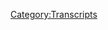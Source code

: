 {{DEFAULTSORT:
    #_TRANSCRIPT_0077:August 23, 2017
}}{{Transcript
    | title         = [[77: August 23, 2017]]
    | caption       = [https://knowledgefight.libsyn.com/knowledge-fight-august-23-2017 Listen to this episode on Libsyn]
    | episodeNumber = [[77: August 23, 2017|77]]
    | length        = 02:34:33
}}

{{MessageBox
    | header     = Warning: Bot Generated Content
    | text       = This transcript was automatically generated by transcription software and likely contains many mistakes and misattributions. Please check the audio for definitive quotes, attribution, and context.
    | image      = N3yvass4myg91.webp
    | imagewidth = 50px
    | id         = warning
}}

{{TranscriptBlock
    | name      = Unknown Speaker
    | timestamp = 00:00:00.000
    | text      = Andy in Kansas, you're on the air, thanks for holding.
}}

{{TranscriptBlock
    | name      = Unknown Speaker
    | timestamp = 00:00:04.080
    | text      = Hello Alex, I'm a first time caller, I'm a huge fan, I love your work.
}}

{{TranscriptBlock
    | name      = Unknown Speaker
    | timestamp = 00:00:07.360
    | text      = I love you.
}}

{{TranscriptBlock
    | name      = Unknown Speaker
    | timestamp = 00:00:07.860
    | text      = Hey everybody, welcome back to Knowledge Fight, I'm Dan.
}}

{{TranscriptBlock
    | name      = Unknown Speaker
    | timestamp = 00:00:09.759
    | text      = I'm Jordan!
}}

{{TranscriptBlock
    | name      = Unknown Speaker
    | timestamp = 00:00:10.400
    | text      = We're a couple dudes who like to sit around, drink novelty beverages, and talk a little bit about Alex Jones.
}}

{{TranscriptBlock
    | name      = Unknown Speaker
    | timestamp = 00:00:14.599
    | text      = Let me ask you, Dan.
}}

{{TranscriptBlock
    | name      = Unknown Speaker
    | timestamp = 00:00:15.599
    | text      = Yes.
}}

{{TranscriptBlock
    | name      = Unknown Speaker
    | timestamp = 00:00:16.100
    | text      = Before we go any further.
}}

{{TranscriptBlock
    | name      = Unknown Speaker
    | timestamp = 00:00:17.300
    | text      = I would love to answer any questions.
}}

{{TranscriptBlock
    | name      = Unknown Speaker
    | timestamp = 00:00:19.500
    | text      = Alright, are we opening the floor?
}}

{{TranscriptBlock
    | name      = Unknown Speaker
    | timestamp = 00:00:21.260
    | text      = Just for one though.
}}

{{TranscriptBlock
    | name      = Unknown Speaker
    | timestamp = 00:00:22.399
    | text      = Just one question? Because I had another question.
}}

{{TranscriptBlock
    | name      = Unknown Speaker
    | timestamp = 00:00:25.100
    | text      = If it's a follow-up, I'll allow it.
}}

{{TranscriptBlock
    | name      = Unknown Speaker
    | timestamp = 00:00:27.000
    | text      = Okay.
}}

{{TranscriptBlock
    | name      = Unknown Speaker
    | timestamp = 00:00:27.500
    | text      = But otherwise, one question.
}}

{{TranscriptBlock
    | name      = Unknown Speaker
    | timestamp = 00:00:28.800
    | text      = Do you know a lot about Alex Jones?
}}

{{TranscriptBlock
    | name      = Unknown Speaker
    | timestamp = 00:00:31.199
    | text      = I do.
}}

{{TranscriptBlock
    | name      = Unknown Speaker
    | timestamp = 00:00:31.699
    | text      = Okay.
}}

{{TranscriptBlock
    | name      = Unknown Speaker
    | timestamp = 00:00:32.200
    | text      = Follow-up.
}}

{{TranscriptBlock
    | name      = Unknown Speaker
    | timestamp = 00:00:32.700
    | text      = Follow-up question.
}}

{{TranscriptBlock
    | name      = Unknown Speaker
    | timestamp = 00:00:33.700
    | text      = How much do I know about Alex Jones?
}}

{{TranscriptBlock
    | name      = Unknown Speaker
    | timestamp = 00:00:35.299
    | text      = Not much.
}}

{{TranscriptBlock
    | name      = Unknown Speaker
    | timestamp = 00:00:35.799
    | text      = Alright, there we go.
}}

{{TranscriptBlock
    | name      = Unknown Speaker
    | timestamp = 00:00:37.100
    | text      = That's the theme of the show.
}}

{{TranscriptBlock
    | name      = Unknown Speaker
    | timestamp = 00:00:37.799
    | text      = I think that was a great bit!
}}

{{TranscriptBlock
    | name      = Unknown Speaker
    | timestamp = 00:00:38.799
    | text      = I think we fucking nailed that!
}}

{{TranscriptBlock
    | name      = Unknown Speaker
    | timestamp = 00:00:40.299
    | text      = What was your follow-up? Oh, that was the follow-up?
}}

{{TranscriptBlock
    | name      = Unknown Speaker
    | timestamp = 00:00:42.100
    | text      = Yeah, yeah, yeah.
}}

{{TranscriptBlock
    | name      = Unknown Speaker
    | timestamp = 00:00:42.799
    | text      = I thought it was going to be about my cool new Fitbit.
}}

{{TranscriptBlock
    | name      = Unknown Speaker
    | timestamp = 00:00:44.799
    | text      = I knew you were going to talk about it!
}}

{{TranscriptBlock
    | name      = Unknown Speaker
    | timestamp = 00:00:47.000
    | text      = I have to bring it up guys, I'm a Fitbit guy now.
}}

{{TranscriptBlock
    | name      = Unknown Speaker
    | timestamp = 00:00:49.299
    | text      = Yeah, there we go.
}}

{{TranscriptBlock
    | name      = Unknown Speaker
    | timestamp = 00:00:50.100
    | text      = Um, I wanted to bring this up and I didn't tell you before we started recording because I think it's fun.
}}

{{TranscriptBlock
    | name      = Unknown Speaker
    | timestamp = 00:00:54.799
    | text      = Yeah.
}}

{{TranscriptBlock
    | name      = Unknown Speaker
    | timestamp = 00:00:55.299
    | text      = And I don't do stand-up anymore, so...
}}

{{TranscriptBlock
    | name      = Unknown Speaker
    | timestamp = 00:00:56.799
    | text      = Are you about to sell me a bit?
}}

{{TranscriptBlock
    | name      = Unknown Speaker
    | timestamp = 00:00:59.799
    | text      = I'm not going to sell you a bit, but I'm going to make an observation that belongs on the stage.
}}

{{TranscriptBlock
    | name      = Unknown Speaker
    | timestamp = 00:01:05.799
    | text      = Have you ever noticed that white people be like this?
}}

{{TranscriptBlock
    | name      = Unknown Speaker
    | timestamp = 00:01:10.799
    | text      = White people on Fitbits are like this.
}}

{{TranscriptBlock
    | name      = Unknown Speaker
    | timestamp = 00:01:12.799
    | text      = So, the app, it has a thing where it buzzes your little armband at certain points.
}}

{{TranscriptBlock
    | name      = Unknown Speaker
    | timestamp = 00:01:21.799
    | text      = Like, it's hooked up to my phone.
}}

{{TranscriptBlock
    | name      = Unknown Speaker
    | timestamp = 00:01:22.799
    | text      = Right.
}}

{{TranscriptBlock
    | name      = Unknown Speaker
    | timestamp = 00:01:23.299
    | text      = So whenever I get a text, like when you texted me, I got a little buzz.
}}

{{TranscriptBlock
    | name      = Unknown Speaker
    | timestamp = 00:01:27.799
    | text      = But it also does it if you haven't moved in a while.
}}

{{TranscriptBlock
    | name      = Unknown Speaker
    | timestamp = 00:01:31.299
    | text      = So it's an electric shock collar, is what you're saying.
}}

{{TranscriptBlock
    | name      = Unknown Speaker
    | timestamp = 00:01:33.799
    | text      = Basically, it'll say, hey, want to take a walk?
}}

{{TranscriptBlock
    | name      = Unknown Speaker
    | timestamp = 00:01:35.799
    | text      = God damn it!
}}

{{TranscriptBlock
    | name      = Unknown Speaker
    | timestamp = 00:01:36.799
    | text      = If you haven't moved in a while.
}}

{{TranscriptBlock
    | name      = Unknown Speaker
    | timestamp = 00:01:37.799
    | text      = And at work, that just is like, I do want to have a cigarette.
}}

{{TranscriptBlock
    | name      = Unknown Speaker
    | timestamp = 00:01:41.799
    | text      = So now this Fitbit is just reminding me to go take cigarette breaks.
}}

{{TranscriptBlock
    | name      = Unknown Speaker
    | timestamp = 00:01:45.299
    | text      = Alright, so the Fitbit is killing you.
}}

{{TranscriptBlock
    | name      = Unknown Speaker
    | timestamp = 00:01:47.299
    | text      = It's killing my lungs, but helping my legs.
}}

{{TranscriptBlock
    | name      = Unknown Speaker
    | timestamp = 00:01:49.299
    | text      = Yeah, there we go.
}}

{{TranscriptBlock
    | name      = Unknown Speaker
    | timestamp = 00:01:50.299
    | text      = It's a compromise we all got to make.
}}

{{TranscriptBlock
    | name      = Unknown Speaker
    | timestamp = 00:01:51.799
    | text      = Right.
}}

{{TranscriptBlock
    | name      = Unknown Speaker
    | timestamp = 00:01:52.299
    | text      = Something I like more than my Fitbit, though.
}}

{{TranscriptBlock
    | name      = Unknown Speaker
    | timestamp = 00:01:54.299
    | text      = In terms of whether or not any of us are going to live to see lung cancer, my advice?
}}

{{TranscriptBlock
    | name      = Unknown Speaker
    | timestamp = 00:01:59.799
    | text      = Smoke them if you got them.
}}

{{TranscriptBlock
    | name      = Unknown Speaker
    | timestamp = 00:02:00.799
    | text      = Indeed.
}}

{{TranscriptBlock
    | name      = Unknown Speaker
    | timestamp = 00:02:01.799
    | text      = The world's going down, it's terrible.
}}

{{TranscriptBlock
    | name      = Unknown Speaker
    | timestamp = 00:02:03.799
    | text      = But something that's not terrible is our new donator.
}}

{{TranscriptBlock
    | name      = Unknown Speaker
    | timestamp = 00:02:06.299
    | text      = Oh, shit!
}}

{{TranscriptBlock
    | name      = Unknown Speaker
    | timestamp = 00:02:06.799
    | text      = Ladies and gentlemen, I'd like to give a shout out and welcome to the fold of the policy wonks.
}}

{{TranscriptBlock
    | name      = Unknown Speaker
    | timestamp = 00:02:11.300
    | text      = John C.
}}

{{TranscriptBlock
    | name      = Unknown Speaker
    | timestamp = 00:02:13.300
    | text      = I'm a policy wonk.
}}

{{TranscriptBlock
    | name      = Unknown Speaker
    | timestamp = 00:02:14.800
    | text      = Thank you for joining up.
}}

{{TranscriptBlock
    | name      = Unknown Speaker
    | timestamp = 00:02:16.300
    | text      = That was our Make-A-Wish, wasn't it, John Cena?
}}

{{TranscriptBlock
    | name      = Unknown Speaker
    | timestamp = 00:02:18.800
    | text      = That's exactly what just happened right now.
}}

{{TranscriptBlock
    | name      = Unknown Speaker
    | timestamp = 00:02:20.800
    | text      = The champ is here.
}}

{{TranscriptBlock
    | name      = Unknown Speaker
    | timestamp = 00:02:24.800
    | text      = Also, I need to do this because I think I've fallen behind in terms of our foreign policy wonks.
}}

{{TranscriptBlock
    | name      = Unknown Speaker
    | timestamp = 00:02:29.800
    | text      = We have a couple in the last week, and I think I might have given one a foreign policy wonk status, but I can't remember, so I'm just going to go through all of them.
}}

{{TranscriptBlock
    | name      = Unknown Speaker
    | timestamp = 00:02:39.300
    | text      = Alright.
}}

{{TranscriptBlock
    | name      = Unknown Speaker
    | timestamp = 00:02:39.800
    | text      = Andrew, what's-
}}

{{TranscriptBlock
    | name      = Unknown Speaker
    | timestamp = 00:02:40.800
    | text      = Wait, these are people who've all upped their donations?
}}

{{TranscriptBlock
    | name      = Unknown Speaker
    | timestamp = 00:02:42.800
    | text      = Indeed.
}}

{{TranscriptBlock
    | name      = Unknown Speaker
    | timestamp = 00:02:43.300
    | text      = Fuck yeah, man!
}}

{{TranscriptBlock
    | name      = Unknown Speaker
    | timestamp = 00:02:44.800
    | text      = Actually, I think Andrew definitely already did, but now that I've already said his name, got to do it anyway.
}}

{{TranscriptBlock
    | name      = Unknown Speaker
    | timestamp = 00:02:48.800
    | text      = Too late now.
}}

{{TranscriptBlock
    | name      = Unknown Speaker
    | timestamp = 00:02:49.300
    | text      = Congratulations on becoming a foreign policy wonk.
}}

{{TranscriptBlock
    | name      = Unknown Speaker
    | timestamp = 00:02:51.300
    | text      = I'm a policy wonk.
}}

{{TranscriptBlock
    | name      = Unknown Speaker
    | timestamp = 00:02:52.300
    | text      = Thank you very much.
}}

{{TranscriptBlock
    | name      = Unknown Speaker
    | timestamp = 00:02:53.800
    | text      = Also, I'd like to give a shout out to Jason.
}}

{{TranscriptBlock
    | name      = Unknown Speaker
    | timestamp = 00:02:56.800
    | text      = I'm a policy wonk.
}}

{{TranscriptBlock
    | name      = Unknown Speaker
    | timestamp = 00:02:58.300
    | text      = Now that I'm doing this, I think I've done this all already.
}}

{{TranscriptBlock
    | name      = Unknown Speaker
    | timestamp = 00:03:02.800
    | text      = I'm so up in my head that I can't remember.
}}

{{TranscriptBlock
    | name      = Unknown Speaker
    | timestamp = 00:03:05.800
    | text      = Also, congratulations on becoming a foreign policy wonk Scott.
}}

{{TranscriptBlock
    | name      = Unknown Speaker
    | timestamp = 00:03:10.300
    | text      = I'm a policy wonk.
}}

{{TranscriptBlock
    | name      = Unknown Speaker
    | timestamp = 00:03:11.300
    | text      = Alright, there we go.
}}

{{TranscriptBlock
    | name      = Unknown Speaker
    | timestamp = 00:03:12.300
    | text      = That might have been excessive, and it might have been all in repetition, but I want to make sure that we got everybody covered.
}}

{{TranscriptBlock
    | name      = Unknown Speaker
    | timestamp = 00:03:18.300
    | text      = I'm not good at monitoring my email.
}}

{{TranscriptBlock
    | name      = Unknown Speaker
    | timestamp = 00:03:20.300
    | text      = It's like you're scamming us.
}}

{{TranscriptBlock
    | name      = Unknown Speaker
    | timestamp = 00:03:21.800
    | text      = You're, like, I don't know why I'm included, but it's like, hey!
}}

{{TranscriptBlock
    | name      = Unknown Speaker
    | timestamp = 00:03:25.800
    | text      = Just a reminder, if you up your donation, we will give you another-
}}

{{TranscriptBlock
    | name      = Unknown Speaker
    | timestamp = 00:03:30.300
    | text      = You're a foreign policy wonk, man.
}}

{{TranscriptBlock
    | name      = Unknown Speaker
    | timestamp = 00:03:31.800
    | text      = Yeah, yeah, exactly.
}}

{{TranscriptBlock
    | name      = Unknown Speaker
    | timestamp = 00:03:32.800
    | text      = Look, the real thing is I feel like I don't want to welch on stuff.
}}

{{TranscriptBlock
    | name      = Unknown Speaker
    | timestamp = 00:03:35.800
    | text      = You know, like I don't want to be one of these guys who says you're going to become a foreign policy wonk,
}}

{{TranscriptBlock
    | name      = Unknown Speaker
    | timestamp = 00:03:39.800
    | text      = and then people come through, and I just forget.
}}

{{TranscriptBlock
    | name      = Unknown Speaker
    | timestamp = 00:03:42.300
    | text      = One of those guys?
}}

{{TranscriptBlock
    | name      = Unknown Speaker
    | timestamp = 00:03:43.300
    | text      = One of those guys!
}}

{{TranscriptBlock
    | name      = Unknown Speaker
    | timestamp = 00:03:44.300
    | text      = Is that a large group of-
}}

{{TranscriptBlock
    | name      = Unknown Speaker
    | timestamp = 00:03:45.800
    | text      = It's a classic characteristic.
}}

{{TranscriptBlock
    | name      = Unknown Speaker
    | timestamp = 00:03:47.300
    | text      = Okay.
}}

{{TranscriptBlock
    | name      = Unknown Speaker
    | timestamp = 00:03:47.800
    | text      = There are so many Kickstarters.
}}

{{TranscriptBlock
    | name      = Unknown Speaker
    | timestamp = 00:03:49.800
    | text      = You go to fucking the Chicago Stock Exchange, and all you can see is those guys who say,
}}

{{TranscriptBlock
    | name      = Unknown Speaker
    | timestamp = 00:03:55.800
    | text      = listen, you're going to be a foreign policy wonk, but they never follow through.
}}

{{TranscriptBlock
    | name      = Unknown Speaker
    | timestamp = 00:03:59.800
    | text      = There's so many people who do Kickstarters and then just don't send out the prizes and stuff like that.
}}

{{TranscriptBlock
    | name      = Unknown Speaker
    | timestamp = 00:04:05.300
    | text      = Really?
}}

{{TranscriptBlock
    | name      = Unknown Speaker
    | timestamp = 00:04:05.800
    | text      = Yeah, it's endemic.
}}

{{TranscriptBlock
    | name      = Unknown Speaker
    | timestamp = 00:04:07.300
    | text      = That seems like a problem.
}}

{{TranscriptBlock
    | name      = Unknown Speaker
    | timestamp = 00:04:08.300
    | text      = It's pretty bad, but it also, you know, cuts down on overhead.
}}

{{TranscriptBlock
    | name      = Unknown Speaker
    | timestamp = 00:04:12.800
    | text      = Yes, lying and cheating people is definitely a hallmark of capitalism.
}}

{{TranscriptBlock
    | name      = Unknown Speaker
    | timestamp = 00:04:20.300
    | text      = The stakes are real low for most people's creative Kickstarters.
}}

{{TranscriptBlock
    | name      = Unknown Speaker
    | timestamp = 00:04:23.800
    | text      = Also, I'd like to give a shout out to Sonja from Sweden.
}}

{{TranscriptBlock
    | name      = Unknown Speaker
    | timestamp = 00:04:28.800
    | text      = Sent me a nice email, I really appreciated that.
}}

{{TranscriptBlock
    | name      = Unknown Speaker
    | timestamp = 00:04:31.300
    | text      = Informed us that Alex Jones is wrong about Sweden, which we already knew.
}}

{{TranscriptBlock
    | name      = Unknown Speaker
    | timestamp = 00:04:37.300
    | text      = Which, you know what, we could have guessed that,
}}

{{TranscriptBlock
    | name      = Unknown Speaker
    | timestamp = 00:04:40.800
    | text      = but I have always wanted to marry a woman named Sonja from Sweden, so...
}}

{{TranscriptBlock
    | name      = Unknown Speaker
    | timestamp = 00:04:45.800
    | text      = It almost is coming off as a cliche, and I'm worried that...
}}

{{TranscriptBlock
    | name      = Unknown Speaker
    | timestamp = 00:04:49.800
    | text      = No, she's real. She's real, Dan. Don't, look.
}}

{{TranscriptBlock
    | name      = Unknown Speaker
    | timestamp = 00:04:52.800
    | text      = I'm convinced that...
}}

{{TranscriptBlock
    | name      = Unknown Speaker
    | timestamp = 00:04:53.800
    | text      = Where else do women named Sonja come from?
}}

{{TranscriptBlock
    | name      = Unknown Speaker
    | timestamp = 00:04:55.800
    | text      = Mortal Kombat.
}}

{{TranscriptBlock
    | name      = Unknown Speaker
    | timestamp = 00:04:56.800
    | text      = That's true.
}}

{{TranscriptBlock
    | name      = Unknown Speaker
    | timestamp = 00:04:57.800
    | text      = She was an American, I believe.
}}

{{TranscriptBlock
    | name      = Unknown Speaker
    | timestamp = 00:04:58.800
    | text      = Right.
}}

{{TranscriptBlock
    | name      = Unknown Speaker
    | timestamp = 00:04:59.800
    | text      = I'm just convinced that...
}}

{{TranscriptBlock
    | name      = Unknown Speaker
    | timestamp = 00:05:00.800
    | text      = Red Sonja, she's there.
}}

{{TranscriptBlock
    | name      = Unknown Speaker
    | timestamp = 00:05:01.800
    | text      = She's Russian.
}}

{{TranscriptBlock
    | name      = Unknown Speaker
    | timestamp = 00:05:02.800
    | text      = For sure.
}}

{{TranscriptBlock
    | name      = Unknown Speaker
    | timestamp = 00:05:03.300
    | text      = Everybody who likes us, I'm convinced, is fake.
}}

{{TranscriptBlock
    | name      = Unknown Speaker
    | timestamp = 00:05:05.800
    | text      = So, that's why I just get up in my room.
}}

{{TranscriptBlock
    | name      = Unknown Speaker
    | timestamp = 00:05:08.800
    | text      = Well, that's why John Cena donated. This whole thing has just been a make-a-wish for you, Dan.
}}

{{TranscriptBlock
    | name      = Unknown Speaker
    | timestamp = 00:05:14.800
    | text      = I don't really give a shit.
}}

{{TranscriptBlock
    | name      = Unknown Speaker
    | timestamp = 00:05:15.800
    | text      = We've bought all these Twitter bots, we've got all these...
}}

{{TranscriptBlock
    | name      = Unknown Speaker
    | timestamp = 00:05:17.800
    | text      = Oh, all these Twitter bots?
}}

{{TranscriptBlock
    | name      = Unknown Speaker
    | timestamp = 00:05:19.800
    | text      = All hundred?
}}

{{TranscriptBlock
    | name      = Unknown Speaker
    | timestamp = 00:05:20.800
    | text      = Good point, good point.
}}

{{TranscriptBlock
    | name      = Unknown Speaker
    | timestamp = 00:05:21.800
    | text      = John Cena, again, is not making a big donation to the show.
}}

{{TranscriptBlock
    | name      = Unknown Speaker
    | timestamp = 00:05:25.800
    | text      = I'm in a place in my life where maybe I'm an old man, but like...
}}

{{TranscriptBlock
    | name      = Unknown Speaker
    | timestamp = 00:05:29.800
    | text      = I know that the wrestling fans of the world don't like John Cena because he wins all the time.
}}

{{TranscriptBlock
    | name      = Unknown Speaker
    | timestamp = 00:05:35.800
    | text      = I don't care, because I get to hear his theme song again if he wins.
}}

{{TranscriptBlock
    | name      = Unknown Speaker
    | timestamp = 00:05:38.800
    | text      = Whose theme song?
}}

{{TranscriptBlock
    | name      = Unknown Speaker
    | timestamp = 00:05:39.800
    | text      = John Cena.
}}

{{TranscriptBlock
    | name      = Unknown Speaker
    | timestamp = 00:05:40.800
    | text      = What's his theme song?
}}

{{TranscriptBlock
    | name      = Unknown Speaker
    | timestamp = 00:05:42.800
    | text      = That's exactly what I was hoping for.
}}

{{TranscriptBlock
    | name      = Unknown Speaker
    | timestamp = 00:05:43.800
    | text      = It's good horns.
}}

{{TranscriptBlock
    | name      = Unknown Speaker
    | timestamp = 00:05:44.800
    | text      = So, Jordan, before we get to today's episode, I would like to just...
}}

{{TranscriptBlock
    | name      = Unknown Speaker
    | timestamp = 00:05:48.800
    | text      = Are we still doing preamble?
}}

{{TranscriptBlock
    | name      = Unknown Speaker
    | timestamp = 00:05:50.800
    | text      = Everybody has already stopped listening by now.
}}

{{TranscriptBlock
    | name      = Unknown Speaker
    | timestamp = 00:05:52.800
    | text      = We are, because I have a few things I need to say about the world at large.
}}

{{TranscriptBlock
    | name      = Unknown Speaker
    | timestamp = 00:05:56.800
    | text      = Well, actually, one main thing.
}}

{{TranscriptBlock
    | name      = Unknown Speaker
    | timestamp = 00:05:58.800
    | text      = I'm starting to become incredibly concerned about Joe Rogan.
}}

{{TranscriptBlock
    | name      = Unknown Speaker
    | timestamp = 00:06:03.800
    | text      = And this is something that our friend Far Out, friend of the show, has brought to my attention a while back.
}}

{{TranscriptBlock
    | name      = Unknown Speaker
    | timestamp = 00:06:10.800
    | text      = But his most recent guest was Peter Schiff, who's someone who we've spoken about on this show a lot.
}}

{{TranscriptBlock
    | name      = Unknown Speaker
    | timestamp = 00:06:17.800
    | text      = Many times.
}}

{{TranscriptBlock
    | name      = Unknown Speaker
    | timestamp = 00:06:18.800
    | text      = He's one of Alex Jones' favorite economists.
}}

{{TranscriptBlock
    | name      = Unknown Speaker
    | timestamp = 00:06:21.800
    | text      = And he went on Joe Rogan's show, and I listened to the first two hours of it.
}}

{{TranscriptBlock
    | name      = Unknown Speaker
    | timestamp = 00:06:27.800
    | text      = And he's just talking all this bullshit about how he moved his business to Puerto Rico to avoid federal tax.
}}

{{TranscriptBlock
    | name      = Unknown Speaker
    | timestamp = 00:06:33.800
    | text      = That's not great.
}}

{{TranscriptBlock
    | name      = Unknown Speaker
    | timestamp = 00:06:34.800
    | text      = He believes that the minimum wage should be nothing.
}}

{{TranscriptBlock
    | name      = Unknown Speaker
    | timestamp = 00:06:38.800
    | text      = Because if you don't have the skills to earn a high wage, it's your fault.
}}

{{TranscriptBlock
    | name      = Unknown Speaker
    | timestamp = 00:06:42.800
    | text      = All right.
}}

{{TranscriptBlock
    | name      = Unknown Speaker
    | timestamp = 00:06:43.800
    | text      = It's all these ideas.
}}

{{TranscriptBlock
    | name      = Unknown Speaker
    | timestamp = 00:06:45.800
    | text      = Children should work in coal mines.
}}

{{TranscriptBlock
    | name      = Unknown Speaker
    | timestamp = 00:06:47.800
    | text      = Of course. They gotta learn skills.
}}

{{TranscriptBlock
    | name      = Unknown Speaker
    | timestamp = 00:06:48.800
    | text      = Yeah, exactly.
}}

{{TranscriptBlock
    | name      = Unknown Speaker
    | timestamp = 00:06:49.800
    | text      = And it should be for like a dollar an hour, because they're children.
}}

{{TranscriptBlock
    | name      = Unknown Speaker
    | timestamp = 00:06:51.800
    | text      = They don't have the skills yet. They don't have a resume built up.
}}

{{TranscriptBlock
    | name      = Unknown Speaker
    | timestamp = 00:06:54.800
    | text      = No, it's about exposure, really, is what it is.
}}

{{TranscriptBlock
    | name      = Unknown Speaker
    | timestamp = 00:06:58.800
    | text      = He's dropping all these noxious ideas of libertarianism.
}}

{{TranscriptBlock
    | name      = Unknown Speaker
    | timestamp = 00:07:02.800
    | text      = And I don't know what Joe Rogan's deal is now.
}}

{{TranscriptBlock
    | name      = Unknown Speaker
    | timestamp = 00:07:05.800
    | text      = Because he's had a string of these alt-right libertarian ding-dongs on his show pretty consistently.
}}

{{TranscriptBlock
    | name      = Unknown Speaker
    | timestamp = 00:07:12.800
    | text      = Mixed in with your Joey Diaz's and the standard guest he has.
}}

{{TranscriptBlock
    | name      = Unknown Speaker
    | timestamp = 00:07:19.800
    | text      = But I'm becoming super worried, because he was not challenging Peter Schiff's ideas at all.
}}

{{TranscriptBlock
    | name      = Unknown Speaker
    | timestamp = 00:07:25.800
    | text      = And was just signing off on them and saying, oh, that makes sense.
}}

{{TranscriptBlock
    | name      = Unknown Speaker
    | timestamp = 00:07:28.800
    | text      = Why does no one talk about this?
}}

{{TranscriptBlock
    | name      = Unknown Speaker
    | timestamp = 00:07:30.800
    | text      = Well, a lot of people do.
}}

{{TranscriptBlock
    | name      = Unknown Speaker
    | timestamp = 00:07:33.800
    | text      = Why does no one talk about this?
}}

{{TranscriptBlock
    | name      = Unknown Speaker
    | timestamp = 00:07:35.800
    | text      = Your new fan base is going to quite a bit.
}}

{{TranscriptBlock
    | name      = Unknown Speaker
    | timestamp = 00:07:37.800
    | text      = You know what's weird? I was watching the live stream, and you can see the video.
}}

{{TranscriptBlock
    | name      = Unknown Speaker
    | timestamp = 00:07:42.800
    | text      = And he put some super male vitality on a burger and just ate it during Peter Schiff's shift.
}}

{{TranscriptBlock
    | name      = Unknown Speaker
    | timestamp = 00:07:48.800
    | text      = He might as well. He might as well.
}}

{{TranscriptBlock
    | name      = Unknown Speaker
    | timestamp = 00:07:51.800
    | text      = He seems smarter and yells less, but he's becoming Alex Jones.
}}

{{TranscriptBlock
    | name      = Unknown Speaker
    | timestamp = 00:07:57.800
    | text      = And it's deeply troubling.
}}

{{TranscriptBlock
    | name      = Unknown Speaker
    | timestamp = 00:07:59.800
    | text      = You know what? I'm starting to think it's all CTE.
}}

{{TranscriptBlock
    | name      = Unknown Speaker
    | timestamp = 00:08:01.800
    | text      = You think so?
}}

{{TranscriptBlock
    | name      = Unknown Speaker
    | timestamp = 00:08:02.800
    | text      = Yeah, I think it's just these people have been hitting ahead a bunch.
}}

{{TranscriptBlock
    | name      = Unknown Speaker
    | timestamp = 00:08:06.800
    | text      = That is something that Alex and Joe have in common.
}}

{{TranscriptBlock
    | name      = Unknown Speaker
    | timestamp = 00:08:09.800
    | text      = Yeah, exactly. That's what I'm saying.
}}

{{TranscriptBlock
    | name      = Unknown Speaker
    | timestamp = 00:08:11.800
    | text      = That could be. My cat is humping the wall.
}}

{{TranscriptBlock
    | name      = Unknown Speaker
    | timestamp = 00:08:14.800
    | text      = Alright, I think she's done now.
}}

{{TranscriptBlock
    | name      = Unknown Speaker
    | timestamp = 00:08:15.800
    | text      = Why do you think Tom Brady is a Trump supporter?
}}

{{TranscriptBlock
    | name      = Unknown Speaker
    | timestamp = 00:08:20.800
    | text      = So your argument would be that the entire NFL basically supports Trump.
}}

{{TranscriptBlock
    | name      = Unknown Speaker
    | timestamp = 00:08:24.800
    | text      = Yeah, absolutely.
}}

{{TranscriptBlock
    | name      = Unknown Speaker
    | timestamp = 00:08:26.800
    | text      = That's why they hate Kaepernick so much.
}}

{{TranscriptBlock
    | name      = Unknown Speaker
    | timestamp = 00:08:28.800
    | text      = That's why they hate Kaepernick.
}}

{{TranscriptBlock
    | name      = Unknown Speaker
    | timestamp = 00:08:30.800
    | text      = And Kaepernick didn't get a whole lot of playing time.
}}

{{TranscriptBlock
    | name      = Unknown Speaker
    | timestamp = 00:08:32.799
    | text      = Not a lot of time to get sacked.
}}

{{TranscriptBlock
    | name      = Unknown Speaker
    | timestamp = 00:08:34.799
    | text      = Therefore, he is safe from the CTE.
}}

{{TranscriptBlock
    | name      = Unknown Speaker
    | timestamp = 00:08:36.799
    | text      = There we go.
}}

{{TranscriptBlock
    | name      = Unknown Speaker
    | timestamp = 00:08:37.799
    | text      = Oh boy.
}}

{{TranscriptBlock
    | name      = Unknown Speaker
    | timestamp = 00:08:38.799
    | text      = We might have cracked the code.
}}

{{TranscriptBlock
    | name      = Unknown Speaker
    | timestamp = 00:08:40.799
    | text      = Is that?
}}

{{TranscriptBlock
    | name      = Unknown Speaker
    | timestamp = 00:08:41.799
    | text      = Anyway, my point that I wanted to make is I'm deeply concerned about this growing and spreading disease.
}}

{{TranscriptBlock
    | name      = Unknown Speaker
    | timestamp = 00:08:47.799
    | text      = And further really worried that Joe's fanbase, Joe Rogan's fanbase, is incredibly impressionable.
}}

{{TranscriptBlock
    | name      = Unknown Speaker
    | timestamp = 00:08:53.799
    | text      = They look up to him as an icon.
}}

{{TranscriptBlock
    | name      = Unknown Speaker
    | timestamp = 00:08:55.799
    | text      = In the same way that I looked up to Adam Carolla when I was in junior high.
}}

{{TranscriptBlock
    | name      = Unknown Speaker
    | timestamp = 00:08:58.799
    | text      = In high school, you know?
}}

{{TranscriptBlock
    | name      = Unknown Speaker
    | timestamp = 00:09:00.799
    | text      = And I'm concerned about them being exposed to Peter Schiff.
}}

{{TranscriptBlock
    | name      = Unknown Speaker
    | timestamp = 00:09:05.799
    | text      = Talking his ass off for two hours.
}}

{{TranscriptBlock
    | name      = Unknown Speaker
    | timestamp = 00:09:07.799
    | text      = More or less unchallenged by Rogan. Or, when he challenges him, it's really soft.
}}

{{TranscriptBlock
    | name      = Unknown Speaker
    | timestamp = 00:09:15.799
    | text      = It's really kid-glovesy kind of stuff.
}}

{{TranscriptBlock
    | name      = Unknown Speaker
    | timestamp = 00:09:17.799
    | text      = And they never even get to the part or really discuss the fact that Peter Schiff believes that taxation is a crime against people.
}}

{{TranscriptBlock
    | name      = Unknown Speaker
    | timestamp = 00:09:26.799
    | text      = Does he pay tax- wait.
}}

{{TranscriptBlock
    | name      = Unknown Speaker
    | timestamp = 00:09:27.799
    | text      = He doesn't.
}}

{{TranscriptBlock
    | name      = Unknown Speaker
    | timestamp = 00:09:28.799
    | text      = He lives in Puerto Rico.
}}

{{TranscriptBlock
    | name      = Unknown Speaker
    | timestamp = 00:09:29.799
    | text      = To escape taxes.
}}

{{TranscriptBlock
    | name      = Unknown Speaker
    | timestamp = 00:09:31.799
    | text      = Alright, well then we shouldn't allow him to have roads or all the stuff.
}}

{{TranscriptBlock
    | name      = Unknown Speaker
    | timestamp = 00:09:36.799
    | text      = Well apparently there's like-
}}

{{TranscriptBlock
    | name      = Unknown Speaker
    | timestamp = 00:09:37.799
    | text      = Let's take his feet.
}}

{{TranscriptBlock
    | name      = Unknown Speaker
    | timestamp = 00:09:38.799
    | text      = That's what I- if you don't want to pay federal income tax, that is fine.
}}

{{TranscriptBlock
    | name      = Unknown Speaker
    | timestamp = 00:09:42.799
    | text      = I recognize and support your decision.
}}

{{TranscriptBlock
    | name      = Unknown Speaker
    | timestamp = 00:09:44.799
    | text      = No feet!
}}

{{TranscriptBlock
    | name      = Unknown Speaker
    | timestamp = 00:09:45.799
    | text      = No feet!
}}

{{TranscriptBlock
    | name      = Unknown Speaker
    | timestamp = 00:09:46.799
    | text      = Alright, those are the rules.
}}

{{TranscriptBlock
    | name      = Unknown Speaker
    | timestamp = 00:09:47.799
    | text      = Anyway, I'm pissed off.
}}

{{TranscriptBlock
    | name      = Unknown Speaker
    | timestamp = 00:09:48.799
    | text      = And whatever, who cares.
}}

{{TranscriptBlock
    | name      = Unknown Speaker
    | timestamp = 00:09:50.799
    | text      = I will deal with it in my own ways, which will probably be drinking tons of this black raspberry sparkling water you brought over.
}}

{{TranscriptBlock
    | name      = Unknown Speaker
    | timestamp = 00:09:56.799
    | text      = Oh shit, that's right!
}}

{{TranscriptBlock
    | name      = Unknown Speaker
    | timestamp = 00:09:57.799
    | text      = We are drinking NICE!
}}

{{TranscriptBlock
    | name      = Unknown Speaker
    | timestamp = 00:09:59.799
    | text      = It is an exclamation point.
}}

{{TranscriptBlock
    | name      = Unknown Speaker
    | timestamp = 00:10:01.799
    | text      = Oh, there's definitely an exclamation point.
}}

{{TranscriptBlock
    | name      = Unknown Speaker
    | timestamp = 00:10:03.799
    | text      = It's like the Stedeman Soderbergh movie The Informant!
}}

{{TranscriptBlock
    | name      = Unknown Speaker
    | timestamp = 00:10:08.799
    | text      = It's black raspberry sparkling water.
}}

{{TranscriptBlock
    | name      = Unknown Speaker
    | timestamp = 00:10:10.799
    | text      = Or the band Panic! at the disco.
}}

{{TranscriptBlock
    | name      = Unknown Speaker
    | timestamp = 00:10:15.799
    | text      = So today we're going to be discussing the August 23rd, 2017 episode of the Alex Jones show.
}}

{{TranscriptBlock
    | name      = Unknown Speaker
    | timestamp = 00:10:21.799
    | text      = That was Wednesday of this week.
}}

{{TranscriptBlock
    | name      = Unknown Speaker
    | timestamp = 00:10:23.799
    | text      = Oh, we're in the present.
}}

{{TranscriptBlock
    | name      = Unknown Speaker
    | timestamp = 00:10:24.799
    | text      = We are.
}}

{{TranscriptBlock
    | name      = Unknown Speaker
    | timestamp = 00:10:25.799
    | text      = Do we have to be?
}}

{{TranscriptBlock
    | name      = Unknown Speaker
    | timestamp = 00:10:26.799
    | text      = We do.
}}

{{TranscriptBlock
    | name      = Unknown Speaker
    | timestamp = 00:10:27.799
    | text      = Can I call an audible during the show?
}}

{{TranscriptBlock
    | name      = Unknown Speaker
    | timestamp = 00:10:29.799
    | text      = Is that possible?
}}

{{TranscriptBlock
    | name      = Unknown Speaker
    | timestamp = 00:10:30.799
    | text      = It would take the rest of the night for us to call an audible.
}}

{{TranscriptBlock
    | name      = Unknown Speaker
    | timestamp = 00:10:33.799
    | text      = Right.
}}

{{TranscriptBlock
    | name      = Unknown Speaker
    | timestamp = 00:10:34.799
    | text      = That would be no good.
}}

{{TranscriptBlock
    | name      = Unknown Speaker
    | timestamp = 00:10:35.799
    | text      = I've already vamped for roughly fifteen seconds.
}}

{{TranscriptBlock
    | name      = Unknown Speaker
    | timestamp = 00:10:37.799
    | text      = I can probably do it for about four to six hours.
}}

{{TranscriptBlock
    | name      = Unknown Speaker
    | timestamp = 00:10:39.799
    | text      = You can just do a soliloquy while I pull clips?
}}

{{TranscriptBlock
    | name      = Unknown Speaker
    | timestamp = 00:10:42.799
    | text      = No.
}}

{{TranscriptBlock
    | name      = Unknown Speaker
    | timestamp = 00:10:43.799
    | text      = It's a filibuster!
}}

{{TranscriptBlock
    | name      = Unknown Speaker
    | timestamp = 00:10:44.799
    | text      = This episode...
}}

{{TranscriptBlock
    | name      = Unknown Speaker
    | timestamp = 00:10:45.799
    | text      = I am filibustering the present, Dan.
}}

{{TranscriptBlock
    | name      = Unknown Speaker
    | timestamp = 00:10:47.799
    | text      = This episode sucks on a number of levels, but it's worth it for at least three or four moments that no one is discussing.
}}

{{TranscriptBlock
    | name      = Unknown Speaker
    | timestamp = 00:10:55.799
    | text      = That really deserves some attention.
}}

{{TranscriptBlock
    | name      = Unknown Speaker
    | timestamp = 00:10:57.799
    | text      = Alright.
}}

{{TranscriptBlock
    | name      = Unknown Speaker
    | timestamp = 00:10:58.799
    | text      = Unfortunately, we're probably going to have to talk for a minute about Joe Arpaio.
}}

{{TranscriptBlock
    | name      = Unknown Speaker
    | timestamp = 00:11:02.799
    | text      = I know that sucks, but we'll keep it to a minimum.
}}

{{TranscriptBlock
    | name      = Unknown Speaker
    | timestamp = 00:11:05.799
    | text      = But before we get to today's episode, here's a nice out of context drop from Alex Jones.
}}

{{TranscriptBlock
    | name      = Unknown Speaker
    | timestamp = 00:11:09.799
    | text      = Boy, if that's Alzheimer's, I want some!
}}

{{TranscriptBlock
    | name      = Unknown Speaker
    | timestamp = 00:11:12.799
    | text      = Yeah, great.
}}

{{TranscriptBlock
    | name      = Unknown Speaker
    | timestamp = 00:11:18.799
    | text      = What an idiot.
}}

{{TranscriptBlock
    | name      = Unknown Speaker
    | timestamp = 00:11:19.799
    | text      = Alright.
}}

{{TranscriptBlock
    | name      = Unknown Speaker
    | timestamp = 00:11:20.799
    | text      = What an idiot.
}}

{{TranscriptBlock
    | name      = Unknown Speaker
    | timestamp = 00:11:21.799
    | text      = Alright.
}}

{{TranscriptBlock
    | name      = Unknown Speaker
    | timestamp = 00:11:22.799
    | text      = I like that.
}}

{{TranscriptBlock
    | name      = Unknown Speaker
    | timestamp = 00:11:23.799
    | text      = Yeah.
}}

{{TranscriptBlock
    | name      = Unknown Speaker
    | timestamp = 00:11:24.799
    | text      = Um, so...
}}

{{TranscriptBlock
    | name      = Unknown Speaker
    | timestamp = 00:11:25.799
    | text      = I'm going to use that.
}}

{{TranscriptBlock
    | name      = Unknown Speaker
    | timestamp = 00:11:27.799
    | text      = That was in reference...
}}

{{TranscriptBlock
    | name      = Unknown Speaker
    | timestamp = 00:11:28.799
    | text      = I'm going to use that more often in a regular conversation.
}}

{{TranscriptBlock
    | name      = Unknown Speaker
    | timestamp = 00:11:32.799
    | text      = Boy, if that's Alzheimer's, I want it!
}}

{{TranscriptBlock
    | name      = Unknown Speaker
    | timestamp = 00:11:37.799
    | text      = That was in reference to Trump's speech that he gave in Phoenix.
}}

{{TranscriptBlock
    | name      = Unknown Speaker
    | timestamp = 00:11:40.799
    | text      = Oh, the one where it kind of sounded like Trump has Alzheimer's?
}}

{{TranscriptBlock
    | name      = Unknown Speaker
    | timestamp = 00:11:43.799
    | text      = The one where he was crazy as shit?
}}

{{TranscriptBlock
    | name      = Unknown Speaker
    | timestamp = 00:11:44.799
    | text      = Yeah, the one where he's a fucking lunatic who is still legitimately our president?
}}

{{TranscriptBlock
    | name      = Unknown Speaker
    | timestamp = 00:11:49.799
    | text      = Even though, even by doing that fucking thing, he probably broke at least three or four different things.
}}

{{TranscriptBlock
    | name      = Unknown Speaker
    | timestamp = 00:11:55.799
    | text      = Maybe he had a public official on the campaign trail.
}}

{{TranscriptBlock
    | name      = Unknown Speaker
    | timestamp = 00:11:57.799
    | text      = That's illegal!
}}

{{TranscriptBlock
    | name      = Unknown Speaker
    | timestamp = 00:11:58.799
    | text      = That's illegal!
}}

{{TranscriptBlock
    | name      = Unknown Speaker
    | timestamp = 00:11:59.799
    | text      = The Hatch Act?
}}

{{TranscriptBlock
    | name      = Unknown Speaker
    | timestamp = 00:12:00.799
    | text      = Yeah, and everybody's just fucking fine with it, because it's one thousand on the list
}}

{{TranscriptBlock
    | name      = Unknown Speaker
    | timestamp = 00:12:05.799
    | text      = of shit that's going wrong.
}}

{{TranscriptBlock
    | name      = Unknown Speaker
    | timestamp = 00:12:07.799
    | text      = Yeah.
}}

{{TranscriptBlock
    | name      = Unknown Speaker
    | timestamp = 00:12:08.799
    | text      = Uh, well...
}}

{{TranscriptBlock
    | name      = Unknown Speaker
    | timestamp = 00:12:09.799
    | text      = Ugh.
}}

{{TranscriptBlock
    | name      = Unknown Speaker
    | timestamp = 00:12:10.799
    | text      = Yeah.
}}

{{TranscriptBlock
    | name      = Unknown Speaker
    | timestamp = 00:12:11.799
    | text      = I mean, you're...
}}

{{TranscriptBlock
    | name      = Unknown Speaker
    | timestamp = 00:12:12.799
    | text      = Yeah, we don't have laws anymore.
}}

{{TranscriptBlock
    | name      = Unknown Speaker
    | timestamp = 00:12:15.799
    | text      = We just don't have laws.
}}

{{TranscriptBlock
    | name      = Unknown Speaker
    | timestamp = 00:12:16.799
    | text      = I tried to stammer my way through that like I was Bob Newhart.
}}

{{TranscriptBlock
    | name      = Unknown Speaker
    | timestamp = 00:12:19.799
    | text      = I fucked it up.
}}

{{TranscriptBlock
    | name      = Unknown Speaker
    | timestamp = 00:12:20.799
    | text      = Couldn't come to an actual sentence at the end of it.
}}

{{TranscriptBlock
    | name      = Unknown Speaker
    | timestamp = 00:12:23.799
    | text      = So, he talks a bit about the speech in Phoenix, and that's how he decides to start things off.
}}

{{TranscriptBlock
    | name      = Unknown Speaker
    | timestamp = 00:12:30.799
    | text      = Oh boy.
}}

{{TranscriptBlock
    | name      = Unknown Speaker
    | timestamp = 00:12:31.799
    | text      = Donald Trump is so incredibly riveting, I can't turn away.
}}

{{TranscriptBlock
    | name      = Unknown Speaker
    | timestamp = 00:12:38.799
    | text      = This is the ultimate reality show.
}}

{{TranscriptBlock
    | name      = Unknown Speaker
    | timestamp = 00:12:41.799
    | text      = He's a real president.
}}

{{TranscriptBlock
    | name      = Unknown Speaker
    | timestamp = 00:12:42.799
    | text      = Yes!
}}

{{TranscriptBlock
    | name      = Unknown Speaker
    | timestamp = 00:12:43.799
    | text      = That is true!
}}

{{TranscriptBlock
    | name      = Unknown Speaker
    | timestamp = 00:12:44.799
    | text      = He's surrounded by total criminals trying to kill him.
}}

{{TranscriptBlock
    | name      = Unknown Speaker
    | timestamp = 00:12:46.799
    | text      = He's doing the best job he can trying to turn the economy around.
}}

{{TranscriptBlock
    | name      = Unknown Speaker
    | timestamp = 00:12:48.799
    | text      = It's Afghanistan expansion, if you believe it's really an expansion.
}}

{{TranscriptBlock
    | name      = Unknown Speaker
    | timestamp = 00:12:50.799
    | text      = It's like a reverse prison break.
}}

{{TranscriptBlock
    | name      = Unknown Speaker
    | timestamp = 00:12:51.799
    | text      = The jury's out on that.
}}

{{TranscriptBlock
    | name      = Unknown Speaker
    | timestamp = 00:12:52.799
    | text      = But then I watched live last night, that hour plus long just...
}}

{{TranscriptBlock
    | name      = Unknown Speaker
    | timestamp = 00:13:00.799
    | text      = volley after volley of truth against the scum, and then to watch them lie, and just, before
}}

{{TranscriptBlock
    | name      = Unknown Speaker
    | timestamp = 00:13:06.799
    | text      = the speech in Phoenix, and after the speech, and just a wall of fraud.
}}

{{TranscriptBlock
    | name      = Unknown Speaker
    | timestamp = 00:13:11.799
    | text      = Everything they say about him is what they're doing.
}}

{{TranscriptBlock
    | name      = Unknown Speaker
    | timestamp = 00:13:14.799
    | text      = And it made my head spin.
}}

{{TranscriptBlock
    | name      = Unknown Speaker
    | timestamp = 00:13:17.799
    | text      = An example was, all over the Phoenix National News, it was bikers rally against Trump.
}}

{{TranscriptBlock
    | name      = Unknown Speaker
    | timestamp = 00:13:23.799
    | text      = And then they'd show shots from 300 yards away of bikers, and I went, wait, those are
}}

{{TranscriptBlock
    | name      = Unknown Speaker
    | timestamp = 00:13:30.799
    | text      = bikers for Trump!
}}

{{TranscriptBlock
    | name      = Unknown Speaker
    | timestamp = 00:13:32.799
    | text      = And then it was, but they wanted to make it look like everyone was against Trump.
}}

{{TranscriptBlock
    | name      = Unknown Speaker
    | timestamp = 00:13:37.799
    | text      = They are going beyond any level of lies the Soviet Union, or anybody ever else, North
}}

{{TranscriptBlock
    | name      = Unknown Speaker
    | timestamp = 00:13:43.799
    | text      = Korean propaganda, has nothing on this.
}}

{{TranscriptBlock
    | name      = Unknown Speaker
    | timestamp = 00:13:46.799
    | text      = You know, in North Korea, when they're like, hey those bikers, they don't like Kim Jong
}}

{{TranscriptBlock
    | name      = Unknown Speaker
    | timestamp = 00:13:51.799
    | text      = Un.
}}

{{TranscriptBlock
    | name      = Unknown Speaker
    | timestamp = 00:13:52.799
    | text      = Right.
}}

{{TranscriptBlock
    | name      = Unknown Speaker
    | timestamp = 00:13:53.799
    | text      = It turns out they do.
}}

{{TranscriptBlock
    | name      = Unknown Speaker
    | timestamp = 00:13:54.799
    | text      = That's, I mean, that's...
}}

{{TranscriptBlock
    | name      = Unknown Speaker
    | timestamp = 00:13:55.799
    | text      = Nothing is beyond that.
}}

{{TranscriptBlock
    | name      = Unknown Speaker
    | timestamp = 00:13:56.799
    | text      = Next level stuff.
}}

{{TranscriptBlock
    | name      = Unknown Speaker
    | timestamp = 00:13:57.799
    | text      = Oh, absolutely.
}}

{{TranscriptBlock
    | name      = Unknown Speaker
    | timestamp = 00:13:58.799
    | text      = Yeah, I mean, I believe, from everything I can tell, there was an article that mischaracterized
}}

{{TranscriptBlock
    | name      = Unknown Speaker
    | timestamp = 00:14:03.799
    | text      = a couple biker groups, and said that some were against Trump when they were four.
}}

{{TranscriptBlock
    | name      = Unknown Speaker
    | timestamp = 00:14:08.799
    | text      = Oh, well that proves it.
}}

{{TranscriptBlock
    | name      = Unknown Speaker
    | timestamp = 00:14:09.799
    | text      = The mainstream media is all lies.
}}

{{TranscriptBlock
    | name      = Unknown Speaker
    | timestamp = 00:14:11.799
    | text      = But it was also in the context of there being a lot of groups that were going to protest.
}}

{{TranscriptBlock
    | name      = Unknown Speaker
    | timestamp = 00:14:15.799
    | text      = And there were some that were coming to support.
}}

{{TranscriptBlock
    | name      = Unknown Speaker
    | timestamp = 00:14:18.799
    | text      = And so the article itself had to do with both sides of the demonstrations.
}}

{{TranscriptBlock
    | name      = Unknown Speaker
    | timestamp = 00:14:24.799
    | text      = And, yeah, Alex only reads headlines, and the headline was fucked up.
}}

{{TranscriptBlock
    | name      = Unknown Speaker
    | timestamp = 00:14:28.799
    | text      = I don't care.
}}

{{TranscriptBlock
    | name      = Unknown Speaker
    | timestamp = 00:14:29.799
    | text      = No, totally.
}}

{{TranscriptBlock
    | name      = Unknown Speaker
    | timestamp = 00:14:30.799
    | text      = This is the thing about that.
}}

{{TranscriptBlock
    | name      = Unknown Speaker
    | timestamp = 00:14:31.799
    | text      = Totally.
}}

{{TranscriptBlock
    | name      = Unknown Speaker
    | timestamp = 00:14:32.799
    | text      = Big time.
}}

{{TranscriptBlock
    | name      = Unknown Speaker
    | timestamp = 00:14:33.799
    | text      = The size of his rally wasn't equal to the size of the protesters.
}}

{{TranscriptBlock
    | name      = Unknown Speaker
    | timestamp = 00:14:35.799
    | text      = I don't care.
}}

{{TranscriptBlock
    | name      = Unknown Speaker
    | timestamp = 00:14:36.799
    | text      = The size of the protesters wasn't equal to the size of the rally.
}}

{{TranscriptBlock
    | name      = Unknown Speaker
    | timestamp = 00:14:39.799
    | text      = I don't care.
}}

{{TranscriptBlock
    | name      = Unknown Speaker
    | timestamp = 00:14:40.799
    | text      = He should be gone!
}}

{{TranscriptBlock
    | name      = Unknown Speaker
    | timestamp = 00:14:41.799
    | text      = Did you see...
}}

{{TranscriptBlock
    | name      = Unknown Speaker
    | timestamp = 00:14:42.799
    | text      = Why aren't we getting rid of him?
}}

{{TranscriptBlock
    | name      = Unknown Speaker
    | timestamp = 00:14:44.799
    | text      = His rally size is zero on my list of who-gives-the-fucks!
}}

{{TranscriptBlock
    | name      = Unknown Speaker
    | timestamp = 00:14:49.799
    | text      = Did you see the guy who posts...
}}

{{TranscriptBlock
    | name      = Unknown Speaker
    | timestamp = 00:14:52.799
    | text      = Every time there's been a rally, he posts that image of the Cavaliers celebration parade?
}}

{{TranscriptBlock
    | name      = Unknown Speaker
    | timestamp = 00:14:57.799
    | text      = Yeah, that's pretty funny.
}}

{{TranscriptBlock
    | name      = Unknown Speaker
    | timestamp = 00:14:58.799
    | text      = And people just didn't realize.
}}

{{TranscriptBlock
    | name      = Unknown Speaker
    | timestamp = 00:15:00.799
    | text      = Like, these people who have...
}}

{{TranscriptBlock
    | name      = Unknown Speaker
    | timestamp = 00:15:02.799
    | text      = He presents it as the outside of the Trump rally.
}}

{{TranscriptBlock
    | name      = Unknown Speaker
    | timestamp = 00:15:05.799
    | text      = Yeah.
}}

{{TranscriptBlock
    | name      = Unknown Speaker
    | timestamp = 00:15:06.799
    | text      = When it's the Cleveland Cavaliers NBA finals celebration parade.
}}

{{TranscriptBlock
    | name      = Unknown Speaker
    | timestamp = 00:15:10.799
    | text      = Right.
}}

{{TranscriptBlock
    | name      = Unknown Speaker
    | timestamp = 00:15:11.799
    | text      = And he's done it...
}}

{{TranscriptBlock
    | name      = Unknown Speaker
    | timestamp = 00:15:12.799
    | text      = He involves to use the Cubs World Series championship parade.
}}

{{TranscriptBlock
    | name      = Unknown Speaker
    | timestamp = 00:15:15.799
    | text      = So that'd be blue hats.
}}

{{TranscriptBlock
    | name      = Unknown Speaker
    | timestamp = 00:15:16.799
    | text      = Yeah, exactly.
}}

{{TranscriptBlock
    | name      = Unknown Speaker
    | timestamp = 00:15:17.799
    | text      = You gotta have red hats.
}}

{{TranscriptBlock
    | name      = Unknown Speaker
    | timestamp = 00:15:18.799
    | text      = Right.
}}

{{TranscriptBlock
    | name      = Unknown Speaker
    | timestamp = 00:15:19.799
    | text      = But he's done it, apparently, for every rally.
}}

{{TranscriptBlock
    | name      = Unknown Speaker
    | timestamp = 00:15:21.799
    | text      = And conservative ding-dongs still don't catch on.
}}

{{TranscriptBlock
    | name      = Unknown Speaker
    | timestamp = 00:15:25.799
    | text      = Ann Coulter retweeted it.
}}

{{TranscriptBlock
    | name      = Unknown Speaker
    | timestamp = 00:15:27.799
    | text      = It's hilarious.
}}

{{TranscriptBlock
    | name      = Unknown Speaker
    | timestamp = 00:15:28.799
    | text      = So it's like, what the fuck?
}}

{{TranscriptBlock
    | name      = Unknown Speaker
    | timestamp = 00:15:29.799
    | text      = He has to be trolling these stupid people, right?
}}

{{TranscriptBlock
    | name      = Unknown Speaker
    | timestamp = 00:15:31.799
    | text      = He is.
}}

{{TranscriptBlock
    | name      = Unknown Speaker
    | timestamp = 00:15:32.799
    | text      = Yeah, of course.
}}

{{TranscriptBlock
    | name      = Unknown Speaker
    | timestamp = 00:15:33.799
    | text      = I read an article about him that was like, yeah, look, I'm just a sports guy.
}}

{{TranscriptBlock
    | name      = Unknown Speaker
    | timestamp = 00:15:37.799
    | text      = If you look down my feed, you can tell I'm fucking with people.
}}

{{TranscriptBlock
    | name      = Unknown Speaker
    | timestamp = 00:15:40.799
    | text      = Yeah.
}}

{{TranscriptBlock
    | name      = Unknown Speaker
    | timestamp = 00:15:41.799
    | text      = So that's the only thing I care about in terms of his crowd sizes.
}}

{{TranscriptBlock
    | name      = Unknown Speaker
    | timestamp = 00:15:45.799
    | text      = Here's my question.
}}

{{TranscriptBlock
    | name      = Unknown Speaker
    | timestamp = 00:15:46.799
    | text      = Why did he say the jury's still out on Afghanistan?
}}

{{TranscriptBlock
    | name      = Unknown Speaker
    | timestamp = 00:15:49.799
    | text      = Oh, because there was a little bit of a cut there.
}}

{{TranscriptBlock
    | name      = Unknown Speaker
    | timestamp = 00:15:52.799
    | text      = I don't know why.
}}

{{TranscriptBlock
    | name      = Unknown Speaker
    | timestamp = 00:15:53.799
    | text      = I think it was a little glitch in the recorder.
}}

{{TranscriptBlock
    | name      = Unknown Speaker
    | timestamp = 00:15:54.799
    | text      = What he's saying is that Trump was doing bad stuff with increasing the troop levels.
}}

{{TranscriptBlock
    | name      = Unknown Speaker
    | timestamp = 00:15:59.799
    | text      = Right.
}}

{{TranscriptBlock
    | name      = Unknown Speaker
    | timestamp = 00:16:00.799
    | text      = But the jury's still out on...
}}

{{TranscriptBlock
    | name      = Unknown Speaker
    | timestamp = 00:16:02.799
    | text      = Okay, Alex's narrative, he doesn't spell it out on this episode, but his narrative is
}}

{{TranscriptBlock
    | name      = Unknown Speaker
    | timestamp = 00:16:06.799
    | text      = that Trump is trolling people by saying he's going to raise the troop levels and then pull
}}

{{TranscriptBlock
    | name      = Unknown Speaker
    | timestamp = 00:16:12.799
    | text      = them all out.
}}

{{TranscriptBlock
    | name      = Unknown Speaker
    | timestamp = 00:16:13.799
    | text      = He's trying to trick McMaster into a false sense of security, and then he's going to
}}

{{TranscriptBlock
    | name      = Unknown Speaker
    | timestamp = 00:16:17.799
    | text      = pull the rug out from under his globalist ass.
}}

{{TranscriptBlock
    | name      = Unknown Speaker
    | timestamp = 00:16:20.799
    | text      = Yeah.
}}

{{TranscriptBlock
    | name      = Unknown Speaker
    | timestamp = 00:16:21.799
    | text      = So that's why the jury's out.
}}

{{TranscriptBlock
    | name      = Unknown Speaker
    | timestamp = 00:16:22.799
    | text      = That's the craziest thing I've ever fucking heard in my entire life.
}}

{{TranscriptBlock
    | name      = Unknown Speaker
    | timestamp = 00:16:25.799
    | text      = Hey, bye.
}}

{{TranscriptBlock
    | name      = Unknown Speaker
    | timestamp = 00:16:26.799
    | text      = Jury, not out.
}}

{{TranscriptBlock
    | name      = Unknown Speaker
    | timestamp = 00:16:27.799
    | text      = What does that fucking mean?
}}

{{TranscriptBlock
    | name      = Unknown Speaker
    | timestamp = 00:16:31.799
    | text      = Alex is really grasping at straws, number one.
}}

{{TranscriptBlock
    | name      = Unknown Speaker
    | timestamp = 00:16:33.799
    | text      = That's what it means.
}}

{{TranscriptBlock
    | name      = Unknown Speaker
    | timestamp = 00:16:34.799
    | text      = Yeah.
}}

{{TranscriptBlock
    | name      = Unknown Speaker
    | timestamp = 00:16:35.799
    | text      = Number two, he knows that it's bad.
}}

{{TranscriptBlock
    | name      = Unknown Speaker
    | timestamp = 00:16:38.799
    | text      = That's what it really means.
}}

{{TranscriptBlock
    | name      = Unknown Speaker
    | timestamp = 00:16:39.799
    | text      = Alex knows that the idea of sending more troops to Afghanistan is bad.
}}

{{TranscriptBlock
    | name      = Unknown Speaker
    | timestamp = 00:16:43.799
    | text      = He can't support it because he has a long documented record of being against the war
}}

{{TranscriptBlock
    | name      = Unknown Speaker
    | timestamp = 00:16:48.799
    | text      = in Afghanistan, being against everything that the Bushs, Clintons, and Obama did in terms
}}

{{TranscriptBlock
    | name      = Unknown Speaker
    | timestamp = 00:16:52.799
    | text      = of wars.
}}

{{TranscriptBlock
    | name      = Unknown Speaker
    | timestamp = 00:16:53.799
    | text      = Right.
}}

{{TranscriptBlock
    | name      = Unknown Speaker
    | timestamp = 00:16:54.799
    | text      = And so if Trump follows the same path, he's going to be very exposed, or he's going to
}}

{{TranscriptBlock
    | name      = Unknown Speaker
    | timestamp = 00:16:59.799
    | text      = have to be against him.
}}

{{TranscriptBlock
    | name      = Unknown Speaker
    | timestamp = 00:17:00.799
    | text      = Right.
}}

{{TranscriptBlock
    | name      = Unknown Speaker
    | timestamp = 00:17:01.799
    | text      = And I don't think he's ready to jump off that train yet.
}}

{{TranscriptBlock
    | name      = Unknown Speaker
    | timestamp = 00:17:04.799
    | text      = A lot of people keep saying, hey, is he going to, you know, Bannon's gone now.
}}

{{TranscriptBlock
    | name      = Unknown Speaker
    | timestamp = 00:17:07.799
    | text      = Is Alex going to turn?
}}

{{TranscriptBlock
    | name      = Unknown Speaker
    | timestamp = 00:17:09.799
    | text      = And my response constantly is no.
}}

{{TranscriptBlock
    | name      = Unknown Speaker
    | timestamp = 00:17:11.799
    | text      = Yeah.
}}

{{TranscriptBlock
    | name      = Unknown Speaker
    | timestamp = 00:17:12.799
    | text      = No.
}}

{{TranscriptBlock
    | name      = Unknown Speaker
    | timestamp = 00:17:13.799
    | text      = Roger Stone's still on board.
}}

{{TranscriptBlock
    | name      = Unknown Speaker
    | timestamp = 00:17:14.799
    | text      = Alex is going to still be on board.
}}

{{TranscriptBlock
    | name      = Unknown Speaker
    | timestamp = 00:17:15.799
    | text      = That's a good point.
}}

{{TranscriptBlock
    | name      = Unknown Speaker
    | timestamp = 00:17:16.799
    | text      = I don't think that they're a package deal.
}}

{{TranscriptBlock
    | name      = Unknown Speaker
    | timestamp = 00:17:17.799
    | text      = Roger Stone is our real bellwether here, probably.
}}

{{TranscriptBlock
    | name      = Unknown Speaker
    | timestamp = 00:17:19.799
    | text      = Yeah.
}}

{{TranscriptBlock
    | name      = Unknown Speaker
    | timestamp = 00:17:20.799
    | text      = And especially when you see Roger Stone turning on Bannon, that's when you know like, oh,
}}

{{TranscriptBlock
    | name      = Unknown Speaker
    | timestamp = 00:17:24.799
    | text      = okay, we're just going to have a false schism here.
}}

{{TranscriptBlock
    | name      = Unknown Speaker
    | timestamp = 00:17:26.799
    | text      = Yeah.
}}

{{TranscriptBlock
    | name      = Unknown Speaker
    | timestamp = 00:17:27.799
    | text      = But anyway, Alex says that he's going to go over all of the clips from Trump's rally.
}}

{{TranscriptBlock
    | name      = Unknown Speaker
    | timestamp = 00:17:33.799
    | text      = I'm assuming he does.
}}

{{TranscriptBlock
    | name      = Unknown Speaker
    | timestamp = 00:17:34.799
    | text      = I'm going to break it down for you.
}}

{{TranscriptBlock
    | name      = Unknown Speaker
    | timestamp = 00:17:36.799
    | text      = He plays two.
}}

{{TranscriptBlock
    | name      = Unknown Speaker
    | timestamp = 00:17:37.799
    | text      = Okay.
}}

{{TranscriptBlock
    | name      = Unknown Speaker
    | timestamp = 00:17:38.799
    | text      = He plays one twice.
}}

{{TranscriptBlock
    | name      = Unknown Speaker
    | timestamp = 00:17:39.799
    | text      = Each of them, how long was the rally?
}}

{{TranscriptBlock
    | name      = Unknown Speaker
    | timestamp = 00:17:41.799
    | text      = 77 minutes?
}}

{{TranscriptBlock
    | name      = Unknown Speaker
    | timestamp = 00:17:42.799
    | text      = 77 minutes.
}}

{{TranscriptBlock
    | name      = Unknown Speaker
    | timestamp = 00:17:43.799
    | text      = Okay, so each of them about 37 and a half minutes.
}}

{{TranscriptBlock
    | name      = Unknown Speaker
    | timestamp = 00:17:45.799
    | text      = You might be right if you were saying seconds.
}}

{{TranscriptBlock
    | name      = Unknown Speaker
    | timestamp = 00:17:47.799
    | text      = He plays one where he says that the media is really fucking awful and they're the enemy.
}}

{{TranscriptBlock
    | name      = Unknown Speaker
    | timestamp = 00:17:51.799
    | text      = He plays that clip twice.
}}

{{TranscriptBlock
    | name      = Unknown Speaker
    | timestamp = 00:17:53.799
    | text      = And then, spoiler alert, Joe Arpaio is a guest on this episode.
}}

{{TranscriptBlock
    | name      = Unknown Speaker
    | timestamp = 00:17:56.799
    | text      = And he plays-
}}

{{TranscriptBlock
    | name      = Unknown Speaker
    | timestamp = 00:17:57.799
    | text      = Wait, what?
}}

{{TranscriptBlock
    | name      = Unknown Speaker
    | timestamp = 00:17:58.799
    | text      = Yeah.
}}

{{TranscriptBlock
    | name      = Unknown Speaker
    | timestamp = 00:17:59.799
    | text      = Yeah.
}}

{{TranscriptBlock
    | name      = Unknown Speaker
    | timestamp = 00:18:00.799
    | text      = Joe Arpaio is on-
}}

{{TranscriptBlock
    | name      = Unknown Speaker
    | timestamp = 00:18:01.799
    | text      = He's not in prison?
}}

{{TranscriptBlock
    | name      = Unknown Speaker
    | timestamp = 00:18:02.799
    | text      = No.
}}

{{TranscriptBlock
    | name      = Unknown Speaker
    | timestamp = 00:18:03.799
    | text      = How is he not in prison?
}}

{{TranscriptBlock
    | name      = Unknown Speaker
    | timestamp = 00:18:04.799
    | text      = He might have been Skyping in from prison.
}}

{{TranscriptBlock
    | name      = Unknown Speaker
    | timestamp = 00:18:06.799
    | text      = How is he not dead?
}}

{{TranscriptBlock
    | name      = Unknown Speaker
    | timestamp = 00:18:07.799
    | text      = That's a better question.
}}

{{TranscriptBlock
    | name      = Unknown Speaker
    | timestamp = 00:18:09.799
    | text      = But before he does the interview with Arpaio, he plays the clip where Trump is like, do
}}

{{TranscriptBlock
    | name      = Unknown Speaker
    | timestamp = 00:18:13.799
    | text      = you guys like Sheriff Joe?
}}

{{TranscriptBlock
    | name      = Unknown Speaker
    | timestamp = 00:18:15.799
    | text      = And the place went crazy.
}}

{{TranscriptBlock
    | name      = Unknown Speaker
    | timestamp = 00:18:16.799
    | text      = So, he plays those two clips.
}}

{{TranscriptBlock
    | name      = Unknown Speaker
    | timestamp = 00:18:18.799
    | text      = But he keeps saying, I'm going to play all of them.
}}

{{TranscriptBlock
    | name      = Unknown Speaker
    | timestamp = 00:18:20.799
    | text      = We're going to get into it.
}}

{{TranscriptBlock
    | name      = Unknown Speaker
    | timestamp = 00:18:21.799
    | text      = I'm going to do some analysis of it.
}}

{{TranscriptBlock
    | name      = Unknown Speaker
    | timestamp = 00:18:23.799
    | text      = But he can't because I think he's drunk.
}}

{{TranscriptBlock
    | name      = Unknown Speaker
    | timestamp = 00:18:26.799
    | text      = Oh, all right.
}}

{{TranscriptBlock
    | name      = Unknown Speaker
    | timestamp = 00:18:28.799
    | text      = Here we go.
}}

{{TranscriptBlock
    | name      = Unknown Speaker
    | timestamp = 00:18:29.799
    | text      = I think-
}}

{{TranscriptBlock
    | name      = Unknown Speaker
    | timestamp = 00:18:30.799
    | text      = Now we're in it.
}}

{{TranscriptBlock
    | name      = Unknown Speaker
    | timestamp = 00:18:31.799
    | text      = I think that Max is either drunk or in the middle of a manic episode or both.
}}

{{TranscriptBlock
    | name      = Unknown Speaker
    | timestamp = 00:18:35.799
    | text      = And I'm leaning towards both.
}}

{{TranscriptBlock
    | name      = Unknown Speaker
    | timestamp = 00:18:37.799
    | text      = Okay.
}}

{{TranscriptBlock
    | name      = Unknown Speaker
    | timestamp = 00:18:38.799
    | text      = You'll see the behavior on this episode is quite different than usual, even for 2017.
}}

{{TranscriptBlock
    | name      = Unknown Speaker
    | timestamp = 00:18:44.799
    | text      = There is so much ranting, so much losing track of where he is.
}}

{{TranscriptBlock
    | name      = Unknown Speaker
    | timestamp = 00:18:49.799
    | text      = And the way this episode ends is exactly like the March 30th episode where he was wasted
}}

{{TranscriptBlock
    | name      = Unknown Speaker
    | timestamp = 00:18:54.799
    | text      = off his ass.
}}

{{TranscriptBlock
    | name      = Unknown Speaker
    | timestamp = 00:18:55.799
    | text      = Yeah.
}}

{{TranscriptBlock
    | name      = Unknown Speaker
    | timestamp = 00:18:56.799
    | text      = With the exception of he doesn't have Rob Dew sitting next to him in a jacket waiting
}}

{{TranscriptBlock
    | name      = Unknown Speaker
    | timestamp = 00:18:59.799
    | text      = to leave.
}}

{{TranscriptBlock
    | name      = Unknown Speaker
    | timestamp = 00:19:00.799
    | text      = So, we're back to the four ways to learn.
}}

{{TranscriptBlock
    | name      = Unknown Speaker
    | timestamp = 00:19:02.799
    | text      = We will be by the end of this, sort of.
}}

{{TranscriptBlock
    | name      = Unknown Speaker
    | timestamp = 00:19:04.799
    | text      = At least in tone.
}}

{{TranscriptBlock
    | name      = Unknown Speaker
    | timestamp = 00:19:05.799
    | text      = All right.
}}

{{TranscriptBlock
    | name      = Unknown Speaker
    | timestamp = 00:19:06.799
    | text      = But before we do, because it's a three-hour show, the buzz is going to be very different
}}

{{TranscriptBlock
    | name      = Unknown Speaker
    | timestamp = 00:19:11.799
    | text      = throughout.
}}

{{TranscriptBlock
    | name      = Unknown Speaker
    | timestamp = 00:19:12.799
    | text      = And at this point, he's just good and worked up drunk, as I believe.
}}

{{TranscriptBlock
    | name      = Unknown Speaker
    | timestamp = 00:19:16.799
    | text      = So, here he wants to talk about the globalists, of course.
}}

{{TranscriptBlock
    | name      = Unknown Speaker
    | timestamp = 00:19:19.799
    | text      = They're bad.
}}

{{TranscriptBlock
    | name      = Unknown Speaker
    | timestamp = 00:19:20.799
    | text      = Yeah, they're pretty bad.
}}

{{TranscriptBlock
    | name      = Unknown Speaker
    | timestamp = 00:19:21.799
    | text      = And also, they're spider-like.
}}

{{TranscriptBlock
    | name      = Unknown Speaker
    | timestamp = 00:19:23.799
    | text      = All right.
}}

{{TranscriptBlock
    | name      = Unknown Speaker
    | timestamp = 00:19:24.799
    | text      = It's just crazy.
}}

{{TranscriptBlock
    | name      = Unknown Speaker
    | timestamp = 00:19:25.799
    | text      = I can't even respond anymore.
}}

{{TranscriptBlock
    | name      = Unknown Speaker
    | timestamp = 00:19:27.799
    | text      = It's just-
}}

{{TranscriptBlock
    | name      = Unknown Speaker
    | timestamp = 00:19:28.799
    | text      = Then don't.
}}

{{TranscriptBlock
    | name      = Unknown Speaker
    | timestamp = 00:19:29.799
    | text      = It is a full-on, upside-down world where they're creating an entire false reality and then
}}

{{TranscriptBlock
    | name      = Unknown Speaker
    | timestamp = 00:19:36.240
    | text      = having for consensus, you wonder why CNN and MSNBC, their shows have six, seven, eight,
}}

{{TranscriptBlock
    | name      = Unknown Speaker
    | timestamp = 00:19:41.799
    | text      = ten panelists on at a time, all just going, we agree, we agree, we agree, the talking
}}

{{TranscriptBlock
    | name      = Unknown Speaker
    | timestamp = 00:19:46.599
    | text      = points put out.
}}

{{TranscriptBlock
    | name      = Unknown Speaker
    | timestamp = 00:19:47.599
    | text      = And they all just parrot in some group thing for the weakest-minded people who tune in
}}

{{TranscriptBlock
    | name      = Unknown Speaker
    | timestamp = 00:19:55.660
    | text      = to somehow think this is consensus.
}}

{{TranscriptBlock
    | name      = Unknown Speaker
    | timestamp = 00:19:57.900
    | text      = And then you see the folks that buy the propaganda, they are the dumbest slobs.
}}

{{TranscriptBlock
    | name      = Unknown Speaker
    | timestamp = 00:20:03.359
    | text      = The most helpless people.
}}

{{TranscriptBlock
    | name      = Unknown Speaker
    | timestamp = 00:20:05.519
    | text      = So we'll get back to that in a second, we'll get to the spider part.
}}

{{TranscriptBlock
    | name      = Unknown Speaker
    | timestamp = 00:20:08.160
    | text      = But yeah, I agree, that is shitty presentation of the news.
}}

{{TranscriptBlock
    | name      = Unknown Speaker
    | timestamp = 00:20:12.400
    | text      = Good point, good meaningless point that you're making, Alex.
}}

{{TranscriptBlock
    | name      = Unknown Speaker
    | timestamp = 00:20:16.019
    | text      = But I would like to say that the exact same thing is being done by Trump with all of the
}}

{{TranscriptBlock
    | name      = Unknown Speaker
    | timestamp = 00:20:20.799
    | text      = bots.
}}

{{TranscriptBlock
    | name      = Unknown Speaker
    | timestamp = 00:20:21.799
    | text      = There have been a couple of new studies that have come out following a lot of these bots.
}}

{{TranscriptBlock
    | name      = Unknown Speaker
    | timestamp = 00:20:25.200
    | text      = And if you really look at it, it's pretty impressive, the clear organization.
}}

{{TranscriptBlock
    | name      = Unknown Speaker
    | timestamp = 00:20:29.599
    | text      = Yeah, the one that made the rounds on Twitter that I saw that was, the one that was, oh,
}}

{{TranscriptBlock
    | name      = Unknown Speaker
    | timestamp = 00:20:36.799
    | text      = all of this guy's tweets are from eight to eight or whatever.
}}

{{TranscriptBlock
    | name      = Unknown Speaker
    | timestamp = 00:20:40.160
    | text      = Russia time.
}}

{{TranscriptBlock
    | name      = Unknown Speaker
    | timestamp = 00:20:41.160
    | text      = Yeah, almost as if he does it for a living.
}}

{{TranscriptBlock
    | name      = Unknown Speaker
    | timestamp = 00:20:44.279
    | text      = Yeah, and that was part of an investigation that followed the people who have a name and
}}

{{TranscriptBlock
    | name      = Unknown Speaker
    | timestamp = 00:20:48.839
    | text      = then eight numbers after their name, which seems to be a naming protocol for a lot of
}}

{{TranscriptBlock
    | name      = Unknown Speaker
    | timestamp = 00:20:54.640
    | text      = these bots.
}}

{{TranscriptBlock
    | name      = Unknown Speaker
    | timestamp = 00:20:55.640
    | text      = Yeah, there's a lot of really fucked up stuff, but Alex is totally right, but about the wrong
}}

{{TranscriptBlock
    | name      = Unknown Speaker
    | timestamp = 00:21:00.759
    | text      = thing.
}}

{{TranscriptBlock
    | name      = Unknown Speaker
    | timestamp = 00:21:01.759
    | text      = It's this idea of trying to manufacture the appearance of consensus and agreement and
}}

{{TranscriptBlock
    | name      = Unknown Speaker
    | timestamp = 00:21:06.200
    | text      = people who fall for it are fucking stupid.
}}

{{TranscriptBlock
    | name      = Unknown Speaker
    | timestamp = 00:21:08.440
    | text      = And that's very true of the people who think that these Trump bots are real.
}}

{{TranscriptBlock
    | name      = Unknown Speaker
    | timestamp = 00:21:12.759
    | text      = And believe me, there are a ton of people who do.
}}

{{TranscriptBlock
    | name      = Unknown Speaker
    | timestamp = 00:21:15.160
    | text      = Well you can see the things that, like the telling one for me is when he said, it's the
}}

{{TranscriptBlock
    | name      = Unknown Speaker
    | timestamp = 00:21:24.039
    | text      = group think that attacks the weakest minded people and you're like, oh, you're talking
}}

{{TranscriptBlock
    | name      = Unknown Speaker
    | timestamp = 00:21:28.440
    | text      = about you.
}}

{{TranscriptBlock
    | name      = Unknown Speaker
    | timestamp = 00:21:29.440
    | text      = Yeah, that's another reason I think he's drunk.
}}

{{TranscriptBlock
    | name      = Unknown Speaker
    | timestamp = 00:21:31.759
    | text      = Well, and that's what they're always really, cause I think that's the heart of so much
}}

{{TranscriptBlock
    | name      = Unknown Speaker
    | timestamp = 00:21:36.119
    | text      = of this is deep distrust for anyone who knows anything.
}}

{{TranscriptBlock
    | name      = Unknown Speaker
    | timestamp = 00:21:41.740
    | text      = The idea of knowing something is offensive to people who think it should be something
}}

{{TranscriptBlock
    | name      = Unknown Speaker
    | timestamp = 00:21:47.279
    | text      = you feel.
}}

{{TranscriptBlock
    | name      = Unknown Speaker
    | timestamp = 00:21:48.279
    | text      = Yeah, I mean faith based views of life versus empirical evidence.
}}

{{TranscriptBlock
    | name      = Unknown Speaker
    | timestamp = 00:21:55.240
    | text      = Empirical evidence is always going to be more confident certainly than faith based people,
}}

{{TranscriptBlock
    | name      = Unknown Speaker
    | timestamp = 00:21:59.359
    | text      = though faith based people.
}}

{{TranscriptBlock
    | name      = Unknown Speaker
    | timestamp = 00:22:00.359
    | text      = No, that's the exact opposite.
}}

{{TranscriptBlock
    | name      = Unknown Speaker
    | timestamp = 00:22:01.359
    | text      = No, but that's what I was going to say is faith based people will always feign the confidence
}}

{{TranscriptBlock
    | name      = Unknown Speaker
    | timestamp = 00:22:05.279
    | text      = that fact based people have.
}}

{{TranscriptBlock
    | name      = Unknown Speaker
    | timestamp = 00:22:08.240
    | text      = And it's always very frustrating.
}}

{{TranscriptBlock
    | name      = Unknown Speaker
    | timestamp = 00:22:09.599
    | text      = Well the same people who strongly approve of Trump's presidency are the people who disagree
}}

{{TranscriptBlock
    | name      = Unknown Speaker
    | timestamp = 00:22:14.880
    | text      = or who deny climate change.
}}

{{TranscriptBlock
    | name      = Unknown Speaker
    | timestamp = 00:22:16.880
    | text      = And that's not even Exxon.
}}

{{TranscriptBlock
    | name      = Unknown Speaker
    | timestamp = 00:22:18.180
    | text      = They just released the Harvard study where they're like, oh yeah, Exxon knew climate
}}

{{TranscriptBlock
    | name      = Unknown Speaker
    | timestamp = 00:22:22.380
    | text      = change was an issue in the fucking seventies and were like, paid so much money to switch
}}

{{TranscriptBlock
    | name      = Unknown Speaker
    | timestamp = 00:22:28.539
    | text      = everyone's thinking into faith based thinking that, oh no, it's about, it's about carbon
}}

{{TranscriptBlock
    | name      = Unknown Speaker
    | timestamp = 00:22:34.000
    | text      = taxes that Al Gore wants.
}}

{{TranscriptBlock
    | name      = Unknown Speaker
    | timestamp = 00:22:35.579
    | text      = That's what it is.
}}

{{TranscriptBlock
    | name      = Unknown Speaker
    | timestamp = 00:22:36.579
    | text      = Al Gore, globalist, sneaky, spider like globalist.
}}

{{TranscriptBlock
    | name      = Unknown Speaker
    | timestamp = 00:22:40.920
    | text      = So let's go back to these spiders and the globalist are in the WikiLeaks like spiders
}}

{{TranscriptBlock
    | name      = Unknown Speaker
    | timestamp = 00:22:46.079
    | text      = discussing moths or flies they've tied up in their webs.
}}

{{TranscriptBlock
    | name      = Unknown Speaker
    | timestamp = 00:22:56.519
    | text      = This one will be delicious.
}}

{{TranscriptBlock
    | name      = Unknown Speaker
    | timestamp = 00:22:57.519
    | text      = I hate the scum.
}}

{{TranscriptBlock
    | name      = Unknown Speaker
    | timestamp = 00:22:58.960
    | text      = They don't taste as good as they used to.
}}

{{TranscriptBlock
    | name      = Unknown Speaker
    | timestamp = 00:23:00.680
    | text      = I mean it is.
}}

{{TranscriptBlock
    | name      = Unknown Speaker
    | timestamp = 00:23:01.680
    | text      = It's basically like that.
}}

{{TranscriptBlock
    | name      = Unknown Speaker
    | timestamp = 00:23:03.319
    | text      = I have a lot of my pretties tied up, but they're starting to struggle.
}}

{{TranscriptBlock
    | name      = Unknown Speaker
    | timestamp = 00:23:06.559
    | text      = What do we do?
}}

{{TranscriptBlock
    | name      = Unknown Speaker
    | timestamp = 00:23:07.559
    | text      = We'll have them fight with each other.
}}

{{TranscriptBlock
    | name      = Unknown Speaker
    | timestamp = 00:23:08.559
    | text      = That's the one.
}}

{{TranscriptBlock
    | name      = Unknown Speaker
    | timestamp = 00:23:09.559
    | text      = It's like demon spiders talking to each other and I'm like, God, we're ruled by this.
}}

{{TranscriptBlock
    | name      = Unknown Speaker
    | timestamp = 00:23:13.359
    | text      = How the hell is this happening?
}}

{{TranscriptBlock
    | name      = Unknown Speaker
    | timestamp = 00:23:16.279
    | text      = So spiders discussing moths, dude, check out this dude's camouflage.
}}

{{TranscriptBlock
    | name      = Unknown Speaker
    | timestamp = 00:23:21.200
    | text      = This is bullshit.
}}

{{TranscriptBlock
    | name      = Unknown Speaker
    | timestamp = 00:23:22.200
    | text      = Right?
}}

{{TranscriptBlock
    | name      = Unknown Speaker
    | timestamp = 00:23:23.200
    | text      = I got, I caught it immediately.
}}

{{TranscriptBlock
    | name      = Unknown Speaker
    | timestamp = 00:23:24.200
    | text      = I just flew right into my neck idiot right by a light.
}}

{{TranscriptBlock
    | name      = Unknown Speaker
    | timestamp = 00:23:28.119
    | text      = These guys, they think it's the mood flies a dumb dumb.
}}

{{TranscriptBlock
    | name      = Unknown Speaker
    | timestamp = 00:23:32.000
    | text      = I don't know.
}}

{{TranscriptBlock
    | name      = Unknown Speaker
    | timestamp = 00:23:33.000
    | text      = I don't know why my spider has a bit of a new Jersey in him.
}}

{{TranscriptBlock
    | name      = Unknown Speaker
    | timestamp = 00:23:36.240
    | text      = I don't know.
}}

{{TranscriptBlock
    | name      = Unknown Speaker
    | timestamp = 00:23:37.240
    | text      = Uh, it's a bit like, I don't mean, come on, come on.
}}

{{TranscriptBlock
    | name      = Unknown Speaker
    | timestamp = 00:23:41.240
    | text      = I don't even know what to do with that.
}}

{{TranscriptBlock
    | name      = Unknown Speaker
    | timestamp = 00:23:44.799
    | text      = Well, I think that already I'm on your he's drunk tip because he's talking about spiders
}}

{{TranscriptBlock
    | name      = Unknown Speaker
    | timestamp = 00:23:50.519
    | text      = and then he's clearly doing the wicked witch from Wizard of Oz.
}}

{{TranscriptBlock
    | name      = Unknown Speaker
    | timestamp = 00:23:53.440
    | text      = That's a strange jump.
}}

{{TranscriptBlock
    | name      = Unknown Speaker
    | timestamp = 00:23:55.200
    | text      = But also the, I have noticed that when he's in these moods and whether it is just a harsh
}}

{{TranscriptBlock
    | name      = Unknown Speaker
    | timestamp = 00:24:00.279
    | text      = manic episode or he's drunk, there's a lot of projecting that's being done and the idea
}}

{{TranscriptBlock
    | name      = Unknown Speaker
    | timestamp = 00:24:06.160
    | text      = of tricking people and stuff like that, manufacturing consensus, that's stuff that he does a lot
}}

{{TranscriptBlock
    | name      = Unknown Speaker
    | timestamp = 00:24:11.220
    | text      = too.
}}

{{TranscriptBlock
    | name      = Unknown Speaker
    | timestamp = 00:24:12.240
    | text      = And so when he's talking about like trying to trick dumb people, he knows that that's
}}

{{TranscriptBlock
    | name      = Unknown Speaker
    | timestamp = 00:24:15.519
    | text      = what he's doing.
}}

{{TranscriptBlock
    | name      = Unknown Speaker
    | timestamp = 00:24:16.519
    | text      = He can't, he can't possibly think his audience is smart.
}}

{{TranscriptBlock
    | name      = Unknown Speaker
    | timestamp = 00:24:20.200
    | text      = There's literally no way.
}}

{{TranscriptBlock
    | name      = Unknown Speaker
    | timestamp = 00:24:21.920
    | text      = He pitched purple penguins for six months plus and he nailed it, but there's no way
}}

{{TranscriptBlock
    | name      = Unknown Speaker
    | timestamp = 00:24:27.640
    | text      = that he, if he had, if he had faith in his audience like I do, I've not, I've not met
}}

{{TranscriptBlock
    | name      = Unknown Speaker
    | timestamp = 00:24:32.420
    | text      = most of our listeners, but I have, I was going to say, I thought you said you had faith in
}}

{{TranscriptBlock
    | name      = Unknown Speaker
    | timestamp = 00:24:36.079
    | text      = his audience.
}}

{{TranscriptBlock
    | name      = Unknown Speaker
    | timestamp = 00:24:37.079
    | text      = No, no, no.
}}

{{TranscriptBlock
    | name      = Unknown Speaker
    | timestamp = 00:24:38.079
    | text      = Our listeners work on your pronoun usage.
}}

{{TranscriptBlock
    | name      = Unknown Speaker
    | timestamp = 00:24:39.079
    | text      = Pardon me.
}}

{{TranscriptBlock
    | name      = Unknown Speaker
    | timestamp = 00:24:40.079
    | text      = Our listeners work on your pronoun usage, Dan.
}}

{{TranscriptBlock
    | name      = Unknown Speaker
    | timestamp = 00:24:41.519
    | text      = That's what's going on right here.
}}

{{TranscriptBlock
    | name      = Unknown Speaker
    | timestamp = 00:24:42.519
    | text      = Fair enough.
}}

{{TranscriptBlock
    | name      = Unknown Speaker
    | timestamp = 00:24:43.519
    | text      = I, I, what I'm saying is I'm confident that if anybody who's listening to this show looked
}}

{{TranscriptBlock
    | name      = Unknown Speaker
    | timestamp = 00:24:48.519
    | text      = up the purple penguin stuff, they would easily see that we are telling the truth about it
}}

{{TranscriptBlock
    | name      = Unknown Speaker
    | timestamp = 00:24:54.000
    | text      = and Alex Jones lied about it for six months.
}}

{{TranscriptBlock
    | name      = Unknown Speaker
    | timestamp = 00:24:55.880
    | text      = Oh, absolutely.
}}

{{TranscriptBlock
    | name      = Unknown Speaker
    | timestamp = 00:24:56.880
    | text      = Alex Jones is totally confident knowing that his audience will either just blindly trust
}}

{{TranscriptBlock
    | name      = Unknown Speaker
    | timestamp = 00:25:01.400
    | text      = whatever bullshit he's saying or if they do look it up, they'll look it up on Zero Hedge
}}

{{TranscriptBlock
    | name      = Unknown Speaker
    | timestamp = 00:25:06.359
    | text      = or World Net Daily and they'll just see, oh, there's confirmation that Alex is right.
}}

{{TranscriptBlock
    | name      = Unknown Speaker
    | timestamp = 00:25:10.960
    | text      = Instead of digging a little bit deeper, finding the primary source.
}}

{{TranscriptBlock
    | name      = Unknown Speaker
    | timestamp = 00:25:14.000
    | text      = So I mean, he's, he's projecting like crazy and doing spider voices to distract people
}}

{{TranscriptBlock
    | name      = Unknown Speaker
    | timestamp = 00:25:19.119
    | text      = from it.
}}

{{TranscriptBlock
    | name      = Unknown Speaker
    | timestamp = 00:25:20.119
    | text      = It's yeah, he's jangling keys.
}}

{{TranscriptBlock
    | name      = Unknown Speaker
    | timestamp = 00:25:21.839
    | text      = Yeah, yeah, basically.
}}

{{TranscriptBlock
    | name      = Unknown Speaker
    | timestamp = 00:25:23.359
    | text      = And also he ends up like fake crying a little bit later, which is fun, which is always excited
}}

{{TranscriptBlock
    | name      = Unknown Speaker
    | timestamp = 00:25:27.839
    | text      = about the fake cry.
}}

{{TranscriptBlock
    | name      = Unknown Speaker
    | timestamp = 00:25:28.839
    | text      = So you haven't heard a good fake cry in a while.
}}

{{TranscriptBlock
    | name      = Unknown Speaker
    | timestamp = 00:25:30.960
    | text      = Well, here's a good fake lie.
}}

{{TranscriptBlock
    | name      = Unknown Speaker
    | timestamp = 00:25:33.240
    | text      = That's a real lie.
}}

{{TranscriptBlock
    | name      = Unknown Speaker
    | timestamp = 00:25:35.160
    | text      = This is, this goes into Alex's victim complex.
}}

{{TranscriptBlock
    | name      = Unknown Speaker
    | timestamp = 00:25:37.779
    | text      = This next clip.
}}

{{TranscriptBlock
    | name      = Unknown Speaker
    | timestamp = 00:25:38.779
    | text      = And then there is such a hunger.
}}

{{TranscriptBlock
    | name      = Unknown Speaker
    | timestamp = 00:25:39.779
    | text      = I mean, they've got a $10 million contract out.
}}

{{TranscriptBlock
    | name      = Unknown Speaker
    | timestamp = 00:25:42.720
    | text      = We've confirmed with who or what to news, to pay.
}}

{{TranscriptBlock
    | name      = Unknown Speaker
    | timestamp = 00:25:48.680
    | text      = They pay grants to the New York Times and CNN and all these things.
}}

{{TranscriptBlock
    | name      = Unknown Speaker
    | timestamp = 00:25:53.400
    | text      = They pay writers to write stories lying about and they can't find anything.
}}

{{TranscriptBlock
    | name      = Unknown Speaker
    | timestamp = 00:25:59.240
    | text      = We have, when they make stuff up, it blows up in their face.
}}

{{TranscriptBlock
    | name      = Unknown Speaker
    | timestamp = 00:26:01.880
    | text      = And I just, you realize they hate me because I see through them.
}}

{{TranscriptBlock
    | name      = Unknown Speaker
    | timestamp = 00:26:07.119
    | text      = You see through them and I'm here letting you know you're not insane when you see their
}}

{{TranscriptBlock
    | name      = Unknown Speaker
    | timestamp = 00:26:11.880
    | text      = wall of lies.
}}

{{TranscriptBlock
    | name      = Unknown Speaker
    | timestamp = 00:26:14.059
    | text      = You know, there's other people that recognize it as well.
}}

{{TranscriptBlock
    | name      = Unknown Speaker
    | timestamp = 00:26:16.400
    | text      = We have solidarity and they want to break that off.
}}

{{TranscriptBlock
    | name      = Unknown Speaker
    | timestamp = 00:26:20.039
    | text      = They want you alone.
}}

{{TranscriptBlock
    | name      = Unknown Speaker
    | timestamp = 00:26:21.039
    | text      = They want you desperate.
}}

{{TranscriptBlock
    | name      = Unknown Speaker
    | timestamp = 00:26:22.039
    | text      = They want to force you through peer pressure to join their false realities.
}}

{{TranscriptBlock
    | name      = Unknown Speaker
    | timestamp = 00:26:24.319
    | text      = I'm here to tell you you're not insane.
}}

{{TranscriptBlock
    | name      = Unknown Speaker
    | timestamp = 00:26:25.720
    | text      = Yeah.
}}

{{TranscriptBlock
    | name      = Unknown Speaker
    | timestamp = 00:26:26.720
    | text      = Uh, the first thing obviously is that's, if that, first of all, it's not true.
}}

{{TranscriptBlock
    | name      = Unknown Speaker
    | timestamp = 00:26:30.920
    | text      = It's a $10 million contract thing.
}}

{{TranscriptBlock
    | name      = Unknown Speaker
    | timestamp = 00:26:33.000
    | text      = But if it is, that's foolish money spent.
}}

{{TranscriptBlock
    | name      = Unknown Speaker
    | timestamp = 00:26:37.880
    | text      = Give us some of that money.
}}

{{TranscriptBlock
    | name      = Unknown Speaker
    | timestamp = 00:26:39.359
    | text      = Hey globalists, hit up your boys.
}}

{{TranscriptBlock
    | name      = Unknown Speaker
    | timestamp = 00:26:41.359
    | text      = I also like the indignation he has towards paying writers.
}}

{{TranscriptBlock
    | name      = Unknown Speaker
    | timestamp = 00:26:45.680
    | text      = Right.
}}

{{TranscriptBlock
    | name      = Unknown Speaker
    | timestamp = 00:26:46.680
    | text      = I think that that's trying to hearken back to the Google delisting narrative that he
}}

{{TranscriptBlock
    | name      = Unknown Speaker
    | timestamp = 00:26:52.660
    | text      = had a few months back.
}}

{{TranscriptBlock
    | name      = Unknown Speaker
    | timestamp = 00:26:54.200
    | text      = I think it's going back to that because I think that was $10 million too in his narrative.
}}

{{TranscriptBlock
    | name      = Unknown Speaker
    | timestamp = 00:26:59.259
    | text      = But anyway, it's all bullshit.
}}

{{TranscriptBlock
    | name      = Unknown Speaker
    | timestamp = 00:27:00.259
    | text      = They confirmed it.
}}

{{TranscriptBlock
    | name      = Unknown Speaker
    | timestamp = 00:27:01.259
    | text      = It's bullshit.
}}

{{TranscriptBlock
    | name      = Unknown Speaker
    | timestamp = 00:27:02.259
    | text      = They confirmed it.
}}

{{TranscriptBlock
    | name      = Unknown Speaker
    | timestamp = 00:27:03.259
    | text      = But also I love that he's like, the $10 million contract to news.
}}

{{TranscriptBlock
    | name      = Unknown Speaker
    | timestamp = 00:27:07.480
    | text      = Yeah, that was $10 million contract to news.
}}

{{TranscriptBlock
    | name      = Unknown Speaker
    | timestamp = 00:27:11.759
    | text      = You know, New York Times, Washington Post.
}}

{{TranscriptBlock
    | name      = Unknown Speaker
    | timestamp = 00:27:13.759
    | text      = Gonna write this check up to news.
}}

{{TranscriptBlock
    | name      = Unknown Speaker
    | timestamp = 00:27:17.160
    | text      = But then- Like the movie blank check.
}}

{{TranscriptBlock
    | name      = Unknown Speaker
    | timestamp = 00:27:18.839
    | text      = Yeah.
}}

{{TranscriptBlock
    | name      = Unknown Speaker
    | timestamp = 00:27:19.839
    | text      = Except with no Tone Loke.
}}

{{TranscriptBlock
    | name      = Unknown Speaker
    | timestamp = 00:27:21.319
    | text      = Tone Loke's not great.
}}

{{TranscriptBlock
    | name      = Unknown Speaker
    | timestamp = 00:27:23.440
    | text      = Nevermind.
}}

{{TranscriptBlock
    | name      = Unknown Speaker
    | timestamp = 00:27:24.440
    | text      = I take it back.
}}

{{TranscriptBlock
    | name      = Unknown Speaker
    | timestamp = 00:27:25.440
    | text      = I was going to say he's awesome.
}}

{{TranscriptBlock
    | name      = Unknown Speaker
    | timestamp = 00:27:26.440
    | text      = He's not.
}}

{{TranscriptBlock
    | name      = Unknown Speaker
    | timestamp = 00:27:27.440
    | text      = Surf Ninjas, he was the best.
}}

{{TranscriptBlock
    | name      = Unknown Speaker
    | timestamp = 00:27:28.440
    | text      = He wrote a song about the date rape drug.
}}

{{TranscriptBlock
    | name      = Unknown Speaker
    | timestamp = 00:27:29.440
    | text      = Yeah.
}}

{{TranscriptBlock
    | name      = Unknown Speaker
    | timestamp = 00:27:30.440
    | text      = That was not great.
}}

{{TranscriptBlock
    | name      = Unknown Speaker
    | timestamp = 00:27:31.440
    | text      = That was not great.
}}

{{TranscriptBlock
    | name      = Unknown Speaker
    | timestamp = 00:27:32.440
    | text      = I will admit.
}}

{{TranscriptBlock
    | name      = Unknown Speaker
    | timestamp = 00:27:33.440
    | text      = That is not funky.
}}

{{TranscriptBlock
    | name      = Unknown Speaker
    | timestamp = 00:27:34.440
    | text      = No.
}}

{{TranscriptBlock
    | name      = Unknown Speaker
    | timestamp = 00:27:35.440
    | text      = It is not cold.
}}

{{TranscriptBlock
    | name      = Unknown Speaker
    | timestamp = 00:27:36.440
    | text      = It's pretty cold.
}}

{{TranscriptBlock
    | name      = Unknown Speaker
    | timestamp = 00:27:37.440
    | text      = It's a little Medina.
}}

{{TranscriptBlock
    | name      = Unknown Speaker
    | timestamp = 00:27:39.000
    | text      = So Alex is also, this is more projection.
}}

{{TranscriptBlock
    | name      = Unknown Speaker
    | timestamp = 00:27:42.759
    | text      = The idea that they want you to feel alone and stuff like that because he obviously benefits
}}

{{TranscriptBlock
    | name      = Unknown Speaker
    | timestamp = 00:27:47.440
    | text      = from people isolating themselves.
}}

{{TranscriptBlock
    | name      = Unknown Speaker
    | timestamp = 00:27:50.200
    | text      = Like if you go into normal society and just regular people and start saying things that
}}

{{TranscriptBlock
    | name      = Unknown Speaker
    | timestamp = 00:27:55.759
    | text      = you heard on Info Wars, like you believe them, people are going to naturally get away from
}}

{{TranscriptBlock
    | name      = Unknown Speaker
    | timestamp = 00:28:01.559
    | text      = you.
}}

{{TranscriptBlock
    | name      = Unknown Speaker
    | timestamp = 00:28:02.559
    | text      = They're going to be like, this is a weirdo.
}}

{{TranscriptBlock
    | name      = Unknown Speaker
    | timestamp = 00:28:04.559
    | text      = I don't want to talk to this person.
}}

{{TranscriptBlock
    | name      = Unknown Speaker
    | timestamp = 00:28:06.279
    | text      = And that feeds the isolation.
}}

{{TranscriptBlock
    | name      = Unknown Speaker
    | timestamp = 00:28:09.519
    | text      = And I mean, we've talked about this in the past.
}}

{{TranscriptBlock
    | name      = Unknown Speaker
    | timestamp = 00:28:11.359
    | text      = It's cult stuff.
}}

{{TranscriptBlock
    | name      = Unknown Speaker
    | timestamp = 00:28:12.940
    | text      = It's just, he's doing that and saying that this is what the news wants you to feel.
}}

{{TranscriptBlock
    | name      = Unknown Speaker
    | timestamp = 00:28:17.420
    | text      = The news wants you to feel like no one else likes Trump, but you're not alone.
}}

{{TranscriptBlock
    | name      = Unknown Speaker
    | timestamp = 00:28:21.680
    | text      = You got us.
}}

{{TranscriptBlock
    | name      = Unknown Speaker
    | timestamp = 00:28:22.680
    | text      = Yeah, that is, that is one of the recurring themes throughout all of the alt right and
}}

{{TranscriptBlock
    | name      = Unknown Speaker
    | timestamp = 00:28:28.920
    | text      = it, it throughout gamer gate, throughout all of this stuff is people who are isolated and,
}}

{{TranscriptBlock
    | name      = Unknown Speaker
    | timestamp = 00:28:34.759
    | text      = and that is always the narrative for why the internet turned out to be bad is all of these
}}

{{TranscriptBlock
    | name      = Unknown Speaker
    | timestamp = 00:28:39.839
    | text      = people who are isolated, wound up founding, finding each other and then creating that
}}

{{TranscriptBlock
    | name      = Unknown Speaker
    | timestamp = 00:28:45.000
    | text      = feedback loop of horrible bigotry and racism that is really built out of their own insecurities,
}}

{{TranscriptBlock
    | name      = Unknown Speaker
    | timestamp = 00:28:52.359
    | text      = their own fears of women, of colored people, of their bodies of spiders.
}}

{{TranscriptBlock
    | name      = Unknown Speaker
    | timestamp = 00:28:59.799
    | text      = The wizard of Oz.
}}

{{TranscriptBlock
    | name      = Unknown Speaker
    | timestamp = 00:29:02.759
    | text      = You think that came Alex's rant came from his, his insecure fear of spiders.
}}

{{TranscriptBlock
    | name      = Unknown Speaker
    | timestamp = 00:29:08.720
    | text      = I mean, look, if he's afraid of spiders, good on him.
}}

{{TranscriptBlock
    | name      = Unknown Speaker
    | timestamp = 00:29:11.519
    | text      = I'm, I'm, I understand.
}}

{{TranscriptBlock
    | name      = Unknown Speaker
    | timestamp = 00:29:13.480
    | text      = Spiders are weird.
}}

{{TranscriptBlock
    | name      = Unknown Speaker
    | timestamp = 00:29:14.480
    | text      = They're really weird.
}}

{{TranscriptBlock
    | name      = Unknown Speaker
    | timestamp = 00:29:16.220
    | text      = Spiders are our friends.
}}

{{TranscriptBlock
    | name      = Unknown Speaker
    | timestamp = 00:29:17.220
    | text      = Dan.
}}

{{TranscriptBlock
    | name      = Unknown Speaker
    | timestamp = 00:29:18.220
    | text      = No, they're not.
}}

{{TranscriptBlock
    | name      = Unknown Speaker
    | timestamp = 00:29:19.220
    | text      = Let me tell you about a little story.
}}

{{TranscriptBlock
    | name      = Unknown Speaker
    | timestamp = 00:29:20.220
    | text      = Got to go to the next clip.
}}

{{TranscriptBlock
    | name      = Unknown Speaker
    | timestamp = 00:29:21.799
    | text      = It's about some pig.
}}

{{TranscriptBlock
    | name      = Unknown Speaker
    | timestamp = 00:29:23.880
    | text      = It's about some pig and he was some pig, Dan.
}}

{{TranscriptBlock
    | name      = Unknown Speaker
    | timestamp = 00:29:28.099
    | text      = So this next clip, no one would have known about it.
}}

{{TranscriptBlock
    | name      = Unknown Speaker
    | timestamp = 00:29:30.960
    | text      = This next clip worked for the wicked witch of wizard of Oz, the spider.
}}

{{TranscriptBlock
    | name      = Unknown Speaker
    | timestamp = 00:29:34.920
    | text      = This next clip, Alex really expresses, uh, basically just how excited he is to be relevant.
}}

{{TranscriptBlock
    | name      = Unknown Speaker
    | timestamp = 00:29:42.599
    | text      = But that sounds dead on.
}}

{{TranscriptBlock
    | name      = Unknown Speaker
    | timestamp = 00:29:43.880
    | text      = I don't think he intends for that to be what comes out of his mouth, but it is.
}}

{{TranscriptBlock
    | name      = Unknown Speaker
    | timestamp = 00:29:47.720
    | text      = And I don't want anything to do with these people.
}}

{{TranscriptBlock
    | name      = Unknown Speaker
    | timestamp = 00:29:49.680
    | text      = We have the epic excerpts coming up and it's just, I can't turn away.
}}

{{TranscriptBlock
    | name      = Unknown Speaker
    | timestamp = 00:29:56.640
    | text      = Plus I'm right in the middle of it.
}}

{{TranscriptBlock
    | name      = Unknown Speaker
    | timestamp = 00:29:59.200
    | text      = I'm like the number two enemy now Bannon has receded.
}}

{{TranscriptBlock
    | name      = Unknown Speaker
    | timestamp = 00:30:02.480
    | text      = I'm definitely the number two target and it's just, it is so real.
}}

{{TranscriptBlock
    | name      = Unknown Speaker
    | timestamp = 00:30:07.619
    | text      = I mean literal goblin creatures attacking, I mean, fake laugh.
}}

{{TranscriptBlock
    | name      = Unknown Speaker
    | timestamp = 00:30:13.200
    | text      = Sure.
}}

{{TranscriptBlock
    | name      = Unknown Speaker
    | timestamp = 00:30:14.200
    | text      = Wow.
}}

{{TranscriptBlock
    | name      = Unknown Speaker
    | timestamp = 00:30:15.200
    | text      = Uh, literal goblin creatures, literal goblin creatures.
}}

{{TranscriptBlock
    | name      = Unknown Speaker
    | timestamp = 00:30:17.960
    | text      = Now hold on to that cause it's going to come back.
}}

{{TranscriptBlock
    | name      = Unknown Speaker
    | timestamp = 00:30:21.240
    | text      = Well if there are literal goblin creatures, that is all I would be talking about for days.
}}

{{TranscriptBlock
    | name      = Unknown Speaker
    | timestamp = 00:30:26.920
    | text      = Are you shitting me?
}}

{{TranscriptBlock
    | name      = Unknown Speaker
    | timestamp = 00:30:28.079
    | text      = I saw a literal goblin.
}}

{{TranscriptBlock
    | name      = Unknown Speaker
    | timestamp = 00:30:29.960
    | text      = I would shoehorn that into any and every conversation that I was having.
}}

{{TranscriptBlock
    | name      = Unknown Speaker
    | timestamp = 00:30:34.319
    | text      = Just at a cocktail party.
}}

{{TranscriptBlock
    | name      = Unknown Speaker
    | timestamp = 00:30:35.319
    | text      = Oh absolutely.
}}

{{TranscriptBlock
    | name      = Unknown Speaker
    | timestamp = 00:30:36.319
    | text      = What do you do for a living?
}}

{{TranscriptBlock
    | name      = Unknown Speaker
    | timestamp = 00:30:37.319
    | text      = Oh, I just saw this documentary on little goblin creatures.
}}

{{TranscriptBlock
    | name      = Unknown Speaker
    | timestamp = 00:30:41.079
    | text      = No?
}}

{{TranscriptBlock
    | name      = Unknown Speaker
    | timestamp = 00:30:42.079
    | text      = Then shut the fuck up.
}}

{{TranscriptBlock
    | name      = Unknown Speaker
    | timestamp = 00:30:43.640
    | text      = Yeah.
}}

{{TranscriptBlock
    | name      = Unknown Speaker
    | timestamp = 00:30:44.640
    | text      = Look, I need to make a documentary about these little goblin creatures so everyone will fucking
}}

{{TranscriptBlock
    | name      = Unknown Speaker
    | timestamp = 00:30:47.799
    | text      = talk about it at cocktail parties, but I can't cause I can't get the funding.
}}

{{TranscriptBlock
    | name      = Unknown Speaker
    | timestamp = 00:30:51.440
    | text      = Can I please have $10 million contracts?
}}

{{TranscriptBlock
    | name      = Unknown Speaker
    | timestamp = 00:30:55.000
    | text      = Make it out to news!
}}

{{TranscriptBlock
    | name      = Unknown Speaker
    | timestamp = 00:30:56.880
    | text      = Hello, Jimmy News.
}}

{{TranscriptBlock
    | name      = Unknown Speaker
    | timestamp = 00:31:00.720
    | text      = So uh, yeah.
}}

{{TranscriptBlock
    | name      = Unknown Speaker
    | timestamp = 00:31:02.599
    | text      = Have you heard about these little goblin creatures?
}}

{{TranscriptBlock
    | name      = Unknown Speaker
    | timestamp = 00:31:05.680
    | text      = So I mean all that is is him just being like, I'm important, I love it.
}}

{{TranscriptBlock
    | name      = Unknown Speaker
    | timestamp = 00:31:10.160
    | text      = I love it that people are talking about me, which kind of makes you think that no matter
}}

{{TranscriptBlock
    | name      = Unknown Speaker
    | timestamp = 00:31:14.460
    | text      = how bad an idea it is to hitch his team to Trump's wagon, because make no mistake, Alex
}}

{{TranscriptBlock
    | name      = Unknown Speaker
    | timestamp = 00:31:21.039
    | text      = is pulling this thing along, it's not the other way around really, I don't think.
}}

{{TranscriptBlock
    | name      = Unknown Speaker
    | timestamp = 00:31:24.880
    | text      = Right, right, right.
}}

{{TranscriptBlock
    | name      = Unknown Speaker
    | timestamp = 00:31:25.880
    | text      = But even as much of a bad idea as that is, he loves it.
}}

{{TranscriptBlock
    | name      = Unknown Speaker
    | timestamp = 00:31:30.079
    | text      = Oh, of course.
}}

{{TranscriptBlock
    | name      = Unknown Speaker
    | timestamp = 00:31:31.079
    | text      = Because it's attention.
}}

{{TranscriptBlock
    | name      = Unknown Speaker
    | timestamp = 00:31:32.880
    | text      = Even if it's negative, he loves it.
}}

{{TranscriptBlock
    | name      = Unknown Speaker
    | timestamp = 00:31:34.319
    | text      = The idea of being the number two enemy of anyone is such an attractive proposition if
}}

{{TranscriptBlock
    | name      = Unknown Speaker
    | timestamp = 00:31:41.279
    | text      = you're obsessed with obtaining any kind of power or influence.
}}

{{TranscriptBlock
    | name      = Unknown Speaker
    | timestamp = 00:31:46.079
    | text      = And he's delusional, like Sessions is much higher, let's say, or Roger Stone.
}}

{{TranscriptBlock
    | name      = Unknown Speaker
    | timestamp = 00:31:52.960
    | text      = The number of enemies.
}}

{{TranscriptBlock
    | name      = Unknown Speaker
    | timestamp = 00:31:53.960
    | text      = He's not even the number one enemy at Infowars, quite frankly.
}}

{{TranscriptBlock
    | name      = Unknown Speaker
    | timestamp = 00:31:57.480
    | text      = Oh yeah?
}}

{{TranscriptBlock
    | name      = Unknown Speaker
    | timestamp = 00:31:58.480
    | text      = I mean Roger Stone is much more of a target than him.
}}

{{TranscriptBlock
    | name      = Unknown Speaker
    | timestamp = 00:32:01.400
    | text      = You think so?
}}

{{TranscriptBlock
    | name      = Unknown Speaker
    | timestamp = 00:32:02.400
    | text      = Yeah, I think so.
}}

{{TranscriptBlock
    | name      = Unknown Speaker
    | timestamp = 00:32:03.400
    | text      = I don't know, I think without...
}}

{{TranscriptBlock
    | name      = Unknown Speaker
    | timestamp = 00:32:05.119
    | text      = Dude, people are talking about him being investigated by Mueller, alright?
}}

{{TranscriptBlock
    | name      = Unknown Speaker
    | timestamp = 00:32:10.000
    | text      = Like he's part of that, Alex Jones is way far out on the periphery, if he's even in
}}

{{TranscriptBlock
    | name      = Unknown Speaker
    | timestamp = 00:32:16.519
    | text      = the conversation.
}}

{{TranscriptBlock
    | name      = Unknown Speaker
    | timestamp = 00:32:17.519
    | text      = Mmm, interesting.
}}

{{TranscriptBlock
    | name      = Unknown Speaker
    | timestamp = 00:32:18.519
    | text      = Anyway.
}}

{{TranscriptBlock
    | name      = Unknown Speaker
    | timestamp = 00:32:19.519
    | text      = That's a debate for another time.
}}

{{TranscriptBlock
    | name      = Unknown Speaker
    | timestamp = 00:32:22.319
    | text      = Yeah.
}}

{{TranscriptBlock
    | name      = Unknown Speaker
    | timestamp = 00:32:23.319
    | text      = I don't know what to do with this clip, I can't really set it up, I don't know what
}}

{{TranscriptBlock
    | name      = Unknown Speaker
    | timestamp = 00:32:26.759
    | text      = to do with it.
}}

{{TranscriptBlock
    | name      = Unknown Speaker
    | timestamp = 00:32:27.920
    | text      = So enjoy.
}}

{{TranscriptBlock
    | name      = Unknown Speaker
    | timestamp = 00:32:29.960
    | text      = So play it.
}}

{{TranscriptBlock
    | name      = Unknown Speaker
    | timestamp = 00:32:30.960
    | text      = Yeah.
}}

{{TranscriptBlock
    | name      = Unknown Speaker
    | timestamp = 00:32:31.960
    | text      = You've got to be lowered first before you can even be on the level to have this done
}}

{{TranscriptBlock
    | name      = Unknown Speaker
    | timestamp = 00:32:36.400
    | text      = to you.
}}

{{TranscriptBlock
    | name      = Unknown Speaker
    | timestamp = 00:32:37.400
    | text      = And the gate through which you entered into this evil is people seeking power and to not
}}

{{TranscriptBlock
    | name      = Unknown Speaker
    | timestamp = 00:32:44.799
    | text      = have fear and to be enlightened and be as gods and be on power trips and be so positive.
}}

{{TranscriptBlock
    | name      = Unknown Speaker
    | timestamp = 00:32:54.799
    | text      = But it's only the image of the universe you have in your mind, the image of God that you
}}

{{TranscriptBlock
    | name      = Unknown Speaker
    | timestamp = 00:32:59.619
    | text      = can begin to understand you are not that thing that you can sense.
}}

{{TranscriptBlock
    | name      = Unknown Speaker
    | timestamp = 00:33:10.319
    | text      = And the devil says, oh, you are that thing here, I have a path for you and you will attain
}}

{{TranscriptBlock
    | name      = Unknown Speaker
    | timestamp = 00:33:17.400
    | text      = it.
}}

{{TranscriptBlock
    | name      = Unknown Speaker
    | timestamp = 00:33:18.400
    | text      = But all you will attain is falling, not rising.
}}

{{TranscriptBlock
    | name      = Unknown Speaker
    | timestamp = 00:33:26.480
    | text      = Is this E.E. Cummings?
}}

{{TranscriptBlock
    | name      = Unknown Speaker
    | timestamp = 00:33:32.880
    | text      = So much depends on how do I cover all this?
}}

{{TranscriptBlock
    | name      = Unknown Speaker
    | timestamp = 00:33:35.480
    | text      = The epic rampage against tyranny.
}}

{{TranscriptBlock
    | name      = Unknown Speaker
    | timestamp = 00:33:37.359
    | text      = That's not E.E. Cummings.
}}

{{TranscriptBlock
    | name      = Unknown Speaker
    | timestamp = 00:33:38.359
    | text      = I know that.
}}

{{TranscriptBlock
    | name      = Unknown Speaker
    | timestamp = 00:33:39.359
    | text      = President Trump.
}}

{{TranscriptBlock
    | name      = Unknown Speaker
    | timestamp = 00:33:40.359
    | text      = Beautiful.
}}

{{TranscriptBlock
    | name      = Unknown Speaker
    | timestamp = 00:33:41.359
    | text      = So, I mean, that long pause is just like him staring like, what do I do?
}}

{{TranscriptBlock
    | name      = Unknown Speaker
    | timestamp = 00:33:46.119
    | text      = What did he just say?
}}

{{TranscriptBlock
    | name      = Unknown Speaker
    | timestamp = 00:33:47.119
    | text      = Try and explain to me.
}}

{{TranscriptBlock
    | name      = Unknown Speaker
    | timestamp = 00:33:48.119
    | text      = I wrote down as much of that as I can and I have no idea what it was he said.
}}

{{TranscriptBlock
    | name      = Unknown Speaker
    | timestamp = 00:33:53.220
    | text      = So the beginning of it, the premise is...
}}

{{TranscriptBlock
    | name      = Unknown Speaker
    | timestamp = 00:33:55.200
    | text      = I'm Carlos Williams, by the way.
}}

{{TranscriptBlock
    | name      = Unknown Speaker
    | timestamp = 00:33:56.880
    | text      = So much depends on the writer.
}}

{{TranscriptBlock
    | name      = Unknown Speaker
    | timestamp = 00:33:57.880
    | text      = It's Don Juan.
}}

{{TranscriptBlock
    | name      = Unknown Speaker
    | timestamp = 00:33:58.880
    | text      = I'm lit major, I have to get that out.
}}

{{TranscriptBlock
    | name      = Unknown Speaker
    | timestamp = 00:34:01.640
    | text      = Sure.
}}

{{TranscriptBlock
    | name      = Unknown Speaker
    | timestamp = 00:34:02.640
    | text      = Otherwise you couldn't sleep tonight.
}}

{{TranscriptBlock
    | name      = Unknown Speaker
    | timestamp = 00:34:03.640
    | text      = Otherwise I could not sleep.
}}

{{TranscriptBlock
    | name      = Unknown Speaker
    | timestamp = 00:34:04.640
    | text      = I'd just be staring at Twitter, refreshing like, who's gonna fucking call me out because
}}

{{TranscriptBlock
    | name      = Unknown Speaker
    | timestamp = 00:34:08.639
    | text      = I'm gonna come at him.
}}

{{TranscriptBlock
    | name      = Unknown Speaker
    | timestamp = 00:34:09.639
    | text      = That's what's gonna happen.
}}

{{TranscriptBlock
    | name      = Unknown Speaker
    | timestamp = 00:34:10.639
    | text      = Come get some.
}}

{{TranscriptBlock
    | name      = Unknown Speaker
    | timestamp = 00:34:11.639
    | text      = Come get some.
}}

{{TranscriptBlock
    | name      = Unknown Speaker
    | timestamp = 00:34:12.639
    | text      = I know, I know.
}}

{{TranscriptBlock
    | name      = Unknown Speaker
    | timestamp = 00:34:13.639
    | text      = I know it was Don Juan.
}}

{{TranscriptBlock
    | name      = Unknown Speaker
    | timestamp = 00:34:15.880
    | text      = The beginning of it...
}}

{{TranscriptBlock
    | name      = Unknown Speaker
    | timestamp = 00:34:16.880
    | text      = Yeah, come on.
}}

{{TranscriptBlock
    | name      = Unknown Speaker
    | timestamp = 00:34:17.880
    | text      = E.E.
}}

{{TranscriptBlock
    | name      = Unknown Speaker
    | timestamp = 00:34:18.880
    | text      = Cummings is upside down or...
}}

{{TranscriptBlock
    | name      = Unknown Speaker
    | timestamp = 00:34:19.880
    | text      = Oh, fuck me now.
}}

{{TranscriptBlock
    | name      = Unknown Speaker
    | timestamp = 00:34:20.880
    | text      = I can't remember it.
}}

{{TranscriptBlock
    | name      = Unknown Speaker
    | timestamp = 00:34:21.880
    | text      = Oh, no.
}}

{{TranscriptBlock
    | name      = Unknown Speaker
    | timestamp = 00:34:22.880
    | text      = Oh, no.
}}

{{TranscriptBlock
    | name      = Unknown Speaker
    | timestamp = 00:34:23.880
    | text      = Ah, fuck me.
}}

{{TranscriptBlock
    | name      = Unknown Speaker
    | timestamp = 00:34:25.360
    | text      = Oh, Jesus, you're gonna be taken to the woodshed for this.
}}

{{TranscriptBlock
    | name      = Unknown Speaker
    | timestamp = 00:34:28.119
    | text      = It's over.
}}

{{TranscriptBlock
    | name      = Unknown Speaker
    | timestamp = 00:34:29.119
    | text      = So the beginning part is about that narrative that he has that in order for the globalists
}}

{{TranscriptBlock
    | name      = Unknown Speaker
    | timestamp = 00:34:35.800
    | text      = to attack you, they first have to bring you down and dumb you down and make you impotent
}}

{{TranscriptBlock
    | name      = Unknown Speaker
    | timestamp = 00:34:40.800
    | text      = and stuff like that.
}}

{{TranscriptBlock
    | name      = Unknown Speaker
    | timestamp = 00:34:41.800
    | text      = Yeah, lower onto the level to have this done to you.
}}

{{TranscriptBlock
    | name      = Unknown Speaker
    | timestamp = 00:34:44.639
    | text      = That's what...
}}

{{TranscriptBlock
    | name      = Unknown Speaker
    | timestamp = 00:34:45.639
    | text      = And then that's...
}}

{{TranscriptBlock
    | name      = Unknown Speaker
    | timestamp = 00:34:47.320
    | text      = For have it done to you is not clear.
}}

{{TranscriptBlock
    | name      = Unknown Speaker
    | timestamp = 00:34:50.039
    | text      = No.
}}

{{TranscriptBlock
    | name      = Unknown Speaker
    | timestamp = 00:34:51.039
    | text      = And it's... there's context clues we can take.
}}

{{TranscriptBlock
    | name      = Unknown Speaker
    | timestamp = 00:34:55.199
    | text      = I guess destroy you.
}}

{{TranscriptBlock
    | name      = Unknown Speaker
    | timestamp = 00:34:57.400
    | text      = I'm guessing.
}}

{{TranscriptBlock
    | name      = Unknown Speaker
    | timestamp = 00:34:58.639
    | text      = I don't know.
}}

{{TranscriptBlock
    | name      = Unknown Speaker
    | timestamp = 00:34:59.639
    | text      = So then what else?
}}

{{TranscriptBlock
    | name      = Unknown Speaker
    | timestamp = 00:35:01.800
    | text      = What other questions do you have?
}}

{{TranscriptBlock
    | name      = Unknown Speaker
    | timestamp = 00:35:03.300
    | text      = So it's done to you by people seeking power as of God's.
}}

{{TranscriptBlock
    | name      = Unknown Speaker
    | timestamp = 00:35:08.079
    | text      = There's a bunch of that, but it was just synonyms for that kind of situation.
}}

{{TranscriptBlock
    | name      = Unknown Speaker
    | timestamp = 00:35:12.119
    | text      = And it's the... in the image of God, you can begin to see yourself that you are not like
}}

{{TranscriptBlock
    | name      = Unknown Speaker
    | timestamp = 00:35:18.599
    | text      = that.
}}

{{TranscriptBlock
    | name      = Unknown Speaker
    | timestamp = 00:35:20.760
    | text      = And then Satan says, you are like that.
}}

{{TranscriptBlock
    | name      = Unknown Speaker
    | timestamp = 00:35:24.719
    | text      = And then there is no follow up to that.
}}

{{TranscriptBlock
    | name      = Unknown Speaker
    | timestamp = 00:35:27.480
    | text      = I'm starting to...
}}

{{TranscriptBlock
    | name      = Unknown Speaker
    | timestamp = 00:35:28.679
    | text      = I don't know what the image of or is on not.
}}

{{TranscriptBlock
    | name      = Unknown Speaker
    | timestamp = 00:35:32.840
    | text      = Here's what I want to believe, because I'm kind of into it and it would be awesome if
}}

{{TranscriptBlock
    | name      = Unknown Speaker
    | timestamp = 00:35:37.280
    | text      = Alex was into this too.
}}

{{TranscriptBlock
    | name      = Unknown Speaker
    | timestamp = 00:35:38.980
    | text      = But I'm thinking maybe what he's saying is that we aren't our fleshy bodies, or something
}}

{{TranscriptBlock
    | name      = Unknown Speaker
    | timestamp = 00:35:45.820
    | text      = like that.
}}

{{TranscriptBlock
    | name      = Unknown Speaker
    | timestamp = 00:35:46.820
    | text      = And the devil wants you to think that you are your fleshy body.
}}

{{TranscriptBlock
    | name      = Unknown Speaker
    | timestamp = 00:35:50.480
    | text      = But what you are is actually a spark of the divine that rests within you, that is your
}}

{{TranscriptBlock
    | name      = Unknown Speaker
    | timestamp = 00:35:54.800
    | text      = soul or whatever.
}}

{{TranscriptBlock
    | name      = Unknown Speaker
    | timestamp = 00:35:55.800
    | text      = Right.
}}

{{TranscriptBlock
    | name      = Unknown Speaker
    | timestamp = 00:35:56.800
    | text      = I look at that...
}}

{{TranscriptBlock
    | name      = Unknown Speaker
    | timestamp = 00:35:57.800
    | text      = Are you sure he wasn't saying anyone lived in a pretty hound town with up so floating
}}

{{TranscriptBlock
    | name      = Unknown Speaker
    | timestamp = 00:36:02.440
    | text      = that he bows down?
}}

{{TranscriptBlock
    | name      = Unknown Speaker
    | timestamp = 00:36:03.440
    | text      = Is this E?
}}

{{TranscriptBlock
    | name      = Unknown Speaker
    | timestamp = 00:36:04.440
    | text      = Is this E Cummings?
}}

{{TranscriptBlock
    | name      = Unknown Speaker
    | timestamp = 00:36:05.440
    | text      = Yes!
}}

{{TranscriptBlock
    | name      = Unknown Speaker
    | timestamp = 00:36:06.440
    | text      = It's goddamn E Cummings!
}}

{{TranscriptBlock
    | name      = Unknown Speaker
    | timestamp = 00:36:07.440
    | text      = I remembered it!
}}

{{TranscriptBlock
    | name      = Unknown Speaker
    | timestamp = 00:36:08.440
    | text      = All right.
}}

{{TranscriptBlock
    | name      = Unknown Speaker
    | timestamp = 00:36:09.440
    | text      = So the...
}}

{{TranscriptBlock
    | name      = Unknown Speaker
    | timestamp = 00:36:10.440
    | text      = No, I think it's...
}}

{{TranscriptBlock
    | name      = Unknown Speaker
    | timestamp = 00:36:11.440
    | text      = I think...
}}

{{TranscriptBlock
    | name      = Unknown Speaker
    | timestamp = 00:36:12.440
    | text      = Now, I might be bringing my own stuff to this, but it sounds like it's almost like a Gnostic
}}

{{TranscriptBlock
    | name      = Unknown Speaker
    | timestamp = 00:36:15.519
    | text      = thing.
}}

{{TranscriptBlock
    | name      = Unknown Speaker
    | timestamp = 00:36:16.519
    | text      = It's almost like the devil that he's talking about is the demiurge that created the physical
}}

{{TranscriptBlock
    | name      = Unknown Speaker
    | timestamp = 00:36:21.159
    | text      = world that we're trapped in.
}}

{{TranscriptBlock
    | name      = Unknown Speaker
    | timestamp = 00:36:22.480
    | text      = Okay.
}}

{{TranscriptBlock
    | name      = Unknown Speaker
    | timestamp = 00:36:23.480
    | text      = And if you want to go that route, then Prison Planet might not even be about the globalist.
}}

{{TranscriptBlock
    | name      = Unknown Speaker
    | timestamp = 00:36:27.239
    | text      = It could be like the whole thing.
}}

{{TranscriptBlock
    | name      = Unknown Speaker
    | timestamp = 00:36:28.239
    | text      = About a literal prison planet.
}}

{{TranscriptBlock
    | name      = Unknown Speaker
    | timestamp = 00:36:29.519
    | text      = The whole thing is a Gnostic idea.
}}

{{TranscriptBlock
    | name      = Unknown Speaker
    | timestamp = 00:36:31.400
    | text      = Yeah.
}}

{{TranscriptBlock
    | name      = Unknown Speaker
    | timestamp = 00:36:32.400
    | text      = And if that's true, holy shit.
}}

{{TranscriptBlock
    | name      = Unknown Speaker
    | timestamp = 00:36:33.920
    | text      = We just broke the real story here.
}}

{{TranscriptBlock
    | name      = Unknown Speaker
    | timestamp = 00:36:35.760
    | text      = It's not, though.
}}

{{TranscriptBlock
    | name      = Unknown Speaker
    | timestamp = 00:36:36.760
    | text      = It's not, because...
}}

{{TranscriptBlock
    | name      = Unknown Speaker
    | timestamp = 00:36:37.760
    | text      = No, because this is a drunken rainbow that has nothing to do with fucking anything.
}}

{{TranscriptBlock
    | name      = Unknown Speaker
    | timestamp = 00:36:42.840
    | text      = He doesn't know what he's fucking talking about.
}}

{{TranscriptBlock
    | name      = Unknown Speaker
    | timestamp = 00:36:44.840
    | text      = He's just stringing together whatever words are coming out of his mouth.
}}

{{TranscriptBlock
    | name      = Unknown Speaker
    | timestamp = 00:36:48.340
    | text      = These are half thoughts that are just, like...
}}

{{TranscriptBlock
    | name      = Unknown Speaker
    | timestamp = 00:36:51.840
    | text      = It feels like he is having a manic episode because he is stringing along all of these
}}

{{TranscriptBlock
    | name      = Unknown Speaker
    | timestamp = 00:36:57.900
    | text      = words which are utterly incapable of keeping up with his thoughts.
}}

{{TranscriptBlock
    | name      = Unknown Speaker
    | timestamp = 00:37:02.599
    | text      = Boy, do they sound like he's trying to get to something.
}}

{{TranscriptBlock
    | name      = Unknown Speaker
    | timestamp = 00:37:05.360
    | text      = Yeah, of course.
}}

{{TranscriptBlock
    | name      = Unknown Speaker
    | timestamp = 00:37:06.360
    | text      = It really sounds like he has an idea, and maybe he has the kernel of one.
}}

{{TranscriptBlock
    | name      = Unknown Speaker
    | timestamp = 00:37:11.079
    | text      = But be that as it may, it takes a turn, and here's this next clip.
}}

{{TranscriptBlock
    | name      = Unknown Speaker
    | timestamp = 00:37:14.760
    | text      = We're just getting ready to figure out all the violations we've been under, who's best
}}

{{TranscriptBlock
    | name      = Unknown Speaker
    | timestamp = 00:37:18.239
    | text      = to go after here with the best case.
}}

{{TranscriptBlock
    | name      = Unknown Speaker
    | timestamp = 00:37:22.559
    | text      = Not because I'm litigious, skip this break, but because I absolutely have to do this,
}}

{{TranscriptBlock
    | name      = Unknown Speaker
    | timestamp = 00:37:27.599
    | text      = and other people have to do it, and the lawsuits are being started by others right now, too,
}}

{{TranscriptBlock
    | name      = Unknown Speaker
    | timestamp = 00:37:31.599
    | text      = and Congress is moving.
}}

{{TranscriptBlock
    | name      = Unknown Speaker
    | timestamp = 00:37:32.599
    | text      = You know why they're so scared?
}}

{{TranscriptBlock
    | name      = Unknown Speaker
    | timestamp = 00:37:34.119
    | text      = Why?
}}

{{TranscriptBlock
    | name      = Unknown Speaker
    | timestamp = 00:37:35.320
    | text      = They're so scared because Joe Arpaio is coming on to give us the first big interview today,
}}

{{TranscriptBlock
    | name      = Unknown Speaker
    | timestamp = 00:37:40.400
    | text      = which I didn't even ask for, the first exclusive, I'm honored, but he just couldn't believe
}}

{{TranscriptBlock
    | name      = Unknown Speaker
    | timestamp = 00:37:44.400
    | text      = that we stood up for him when even Fox News wasn't covering that he'd been convicted and
}}

{{TranscriptBlock
    | name      = Unknown Speaker
    | timestamp = 00:37:48.360
    | text      = was going to spend years in prison for a fake contempt charge by a federal Obama judge.
}}

{{TranscriptBlock
    | name      = Unknown Speaker
    | timestamp = 00:37:52.760
    | text      = Federal Obama judge.
}}

{{TranscriptBlock
    | name      = Unknown Speaker
    | timestamp = 00:37:56.360
    | text      = But it's not a big deal overall that we got the info to Trump, and I'm just going to leave
}}

{{TranscriptBlock
    | name      = Unknown Speaker
    | timestamp = 00:38:01.360
    | text      = it at that, and others did as well.
}}

{{TranscriptBlock
    | name      = Unknown Speaker
    | timestamp = 00:38:03.480
    | text      = Federal Obama judge.
}}

{{TranscriptBlock
    | name      = Unknown Speaker
    | timestamp = 00:38:04.480
    | text      = I don't even know, I want our pilot to come on and thank us for all this and give the
}}

{{TranscriptBlock
    | name      = Unknown Speaker
    | timestamp = 00:38:07.960
    | text      = inside baseball because it gives the media too much of a hissy fit, but who cares?
}}

{{TranscriptBlock
    | name      = Unknown Speaker
    | timestamp = 00:38:11.960
    | text      = The point is, is that it isn't about even the pardon for Arpaio.
}}

{{TranscriptBlock
    | name      = Unknown Speaker
    | timestamp = 00:38:16.400
    | text      = That's the right thing to do.
}}

{{TranscriptBlock
    | name      = Unknown Speaker
    | timestamp = 00:38:19.320
    | text      = Trump did not even know that this was happening because they had him so isolated, and when
}}

{{TranscriptBlock
    | name      = Unknown Speaker
    | timestamp = 00:38:23.760
    | text      = he finally learned about it from info wars.com and Drudge Report, this is directly from the
}}

{{TranscriptBlock
    | name      = Unknown Speaker
    | timestamp = 00:38:28.880
    | text      = president, and then folks had a chance to talk to him.
}}

{{TranscriptBlock
    | name      = Unknown Speaker
    | timestamp = 00:38:31.880
    | text      = He called Arpaio and told him where he learned about it and said, my God, I know this was
}}

{{TranscriptBlock
    | name      = Unknown Speaker
    | timestamp = 00:38:36.679
    | text      = going on for months.
}}

{{TranscriptBlock
    | name      = Unknown Speaker
    | timestamp = 00:38:37.679
    | text      = We're going to get the lawyers to look at a pardon for you, and it almost happened last
}}

{{TranscriptBlock
    | name      = Unknown Speaker
    | timestamp = 00:38:41.159
    | text      = night.
}}

{{TranscriptBlock
    | name      = Unknown Speaker
    | timestamp = 00:38:42.159
    | text      = I mean, we told folks he was going to talk about it last night, and I don't want to get
}}

{{TranscriptBlock
    | name      = Unknown Speaker
    | timestamp = 00:38:45.199
    | text      = into inside baseball because this isn't sycophantic stuff about back channels, the president and
}}

{{TranscriptBlock
    | name      = Unknown Speaker
    | timestamp = 00:38:50.119
    | text      = all the rest of it.
}}

{{TranscriptBlock
    | name      = Unknown Speaker
    | timestamp = 00:38:51.119
    | text      = I mean, they talk about it on Fox.
}}

{{TranscriptBlock
    | name      = Unknown Speaker
    | timestamp = 00:38:52.119
    | text      = They talk about it in the armed services committee hearings in Congress.
}}

{{TranscriptBlock
    | name      = Unknown Speaker
    | timestamp = 00:38:56.320
    | text      = The president knows who's fighting for this republic and who is fearless like he is, who
}}

{{TranscriptBlock
    | name      = Unknown Speaker
    | timestamp = 00:39:02.679
    | text      = is committed.
}}

{{TranscriptBlock
    | name      = Unknown Speaker
    | timestamp = 00:39:03.679
    | text      = And when I say fearless, I don't have fear of the enemy, I have fear that I'm not good
}}

{{TranscriptBlock
    | name      = Unknown Speaker
    | timestamp = 00:39:06.800
    | text      = enough for this.
}}

{{TranscriptBlock
    | name      = Unknown Speaker
    | timestamp = 00:39:07.800
    | text      = He fears he's not good enough for this.
}}

{{TranscriptBlock
    | name      = Unknown Speaker
    | timestamp = 00:39:10.159
    | text      = I want blood to stream from Arpaio's nostrils and eyes and mouth and ears, and just every
}}

{{TranscriptBlock
    | name      = Unknown Speaker
    | timestamp = 00:39:19.480
    | text      = essence of his is just drained out of him.
}}

{{TranscriptBlock
    | name      = Unknown Speaker
    | timestamp = 00:39:23.400
    | text      = I want him dead.
}}

{{TranscriptBlock
    | name      = Unknown Speaker
    | timestamp = 00:39:25.280
    | text      = I want him dead legally.
}}

{{TranscriptBlock
    | name      = Unknown Speaker
    | timestamp = 00:39:29.480
    | text      = I wanted to go over the stuff about how awful Joe Arpaio is, but the last time we tried
}}

{{TranscriptBlock
    | name      = Unknown Speaker
    | timestamp = 00:39:36.900
    | text      = to do that on the show, you almost threw up.
}}

{{TranscriptBlock
    | name      = Unknown Speaker
    | timestamp = 00:39:39.159
    | text      = So yeah, no, he's a true, he's a true fucking monster.
}}

{{TranscriptBlock
    | name      = Unknown Speaker
    | timestamp = 00:39:44.280
    | text      = He's a, if he is pardoned, fucking pardoned John Wayne Gacy.
}}

{{TranscriptBlock
    | name      = Unknown Speaker
    | timestamp = 00:39:48.000
    | text      = Sure.
}}

{{TranscriptBlock
    | name      = Unknown Speaker
    | timestamp = 00:39:49.000
    | text      = Like who fucking cares at this point?
}}

{{TranscriptBlock
    | name      = Unknown Speaker
    | timestamp = 00:39:50.000
    | text      = It's Thunderdome.
}}

{{TranscriptBlock
    | name      = Unknown Speaker
    | timestamp = 00:39:51.000
    | text      = Laws aren't real.
}}

{{TranscriptBlock
    | name      = Unknown Speaker
    | timestamp = 00:39:52.000
    | text      = Let's just, if only the strong survive and murderers win everything always.
}}

{{TranscriptBlock
    | name      = Unknown Speaker
    | timestamp = 00:39:56.400
    | text      = Fuck John Arpaio.
}}

{{TranscriptBlock
    | name      = Unknown Speaker
    | timestamp = 00:39:57.400
    | text      = Suffice it to say.
}}

{{TranscriptBlock
    | name      = Unknown Speaker
    | timestamp = 00:39:58.400
    | text      = Or whatever the fuck his goddamn Arpaio fucking name is.
}}

{{TranscriptBlock
    | name      = Unknown Speaker
    | timestamp = 00:40:01.280
    | text      = I hope he dies.
}}

{{TranscriptBlock
    | name      = Unknown Speaker
    | timestamp = 00:40:02.280
    | text      = Suffice it to say that he presided over the Maricopa County Police Department and was
}}

{{TranscriptBlock
    | name      = Unknown Speaker
    | timestamp = 00:40:09.199
    | text      = shown to, I believe the quote was, demonstrate the worst pattern of racial profiling in our
}}

{{TranscriptBlock
    | name      = Unknown Speaker
    | timestamp = 00:40:15.159
    | text      = country's history.
}}

{{TranscriptBlock
    | name      = Unknown Speaker
    | timestamp = 00:40:16.539
    | text      = He was told repeatedly by judges that he cannot racially profile people and he consistently
}}

{{TranscriptBlock
    | name      = Unknown Speaker
    | timestamp = 00:40:22.280
    | text      = refused to change any of his practices.
}}

{{TranscriptBlock
    | name      = Unknown Speaker
    | timestamp = 00:40:25.280
    | text      = Beyond that, he's a murderer.
}}

{{TranscriptBlock
    | name      = Unknown Speaker
    | timestamp = 00:40:27.320
    | text      = He deprived people of human rights.
}}

{{TranscriptBlock
    | name      = Unknown Speaker
    | timestamp = 00:40:30.159
    | text      = He's a murderer. in prison, people who were waiting for trials.
}}

{{TranscriptBlock
    | name      = Unknown Speaker
    | timestamp = 00:40:34.159
    | text      = He would give people moldy food and basically unlivable conditions that they had to stay
}}

{{TranscriptBlock
    | name      = Unknown Speaker
    | timestamp = 00:40:40.320
    | text      = in.
}}

{{TranscriptBlock
    | name      = Unknown Speaker
    | timestamp = 00:40:41.320
    | text      = People are in prison for 20 years for a gram of coke.
}}

{{TranscriptBlock
    | name      = Unknown Speaker
    | timestamp = 00:40:43.380
    | text      = And Arpaio is a fucking mass murderer.
}}

{{TranscriptBlock
    | name      = Unknown Speaker
    | timestamp = 00:40:46.360
    | text      = He is a serial killer.
}}

{{TranscriptBlock
    | name      = Unknown Speaker
    | timestamp = 00:40:47.960
    | text      = Serial killer.
}}

{{TranscriptBlock
    | name      = Unknown Speaker
    | timestamp = 00:40:48.960
    | text      = He is a serial killer.
}}

{{TranscriptBlock
    | name      = Unknown Speaker
    | timestamp = 00:40:49.960
    | text      = No, because the deaths didn't come close to each other.
}}

{{TranscriptBlock
    | name      = Unknown Speaker
    | timestamp = 00:40:52.460
    | text      = That's sort of a definition of serial killer.
}}

{{TranscriptBlock
    | name      = Unknown Speaker
    | timestamp = 00:40:54.159
    | text      = Doesn't have to be like within, I think it has to be within a patch of, okay, fine.
}}

{{TranscriptBlock
    | name      = Unknown Speaker
    | timestamp = 00:40:59.559
    | text      = He's responsible, much like Sheriff Clark, for tons of negligence and beyond negligence
}}

{{TranscriptBlock
    | name      = Unknown Speaker
    | timestamp = 00:41:06.159
    | text      = related deaths in his facilities.
}}

{{TranscriptBlock
    | name      = Unknown Speaker
    | timestamp = 00:41:08.920
    | text      = And beyond that, just for fun, if you want to go listen to the Dennis Montgomery episode,
}}

{{TranscriptBlock
    | name      = Unknown Speaker
    | timestamp = 00:41:13.239
    | text      = we talked about a time that he and his officers got caught for entrapment because they convinced
}}

{{TranscriptBlock
    | name      = Unknown Speaker
    | timestamp = 00:41:19.599
    | text      = someone to create a pipe bomb, a fake pipe bomb attack on Joe Arpaio in order to boost
}}

{{TranscriptBlock
    | name      = Unknown Speaker
    | timestamp = 00:41:25.760
    | text      = his chances of reelection.
}}

{{TranscriptBlock
    | name      = Unknown Speaker
    | timestamp = 00:41:28.519
    | text      = Entrapment is incredibly difficult to prove, but it turned out that the officers of the
}}

{{TranscriptBlock
    | name      = Unknown Speaker
    | timestamp = 00:41:32.480
    | text      = Maricopa County Sheriff's Department had bought the bomb equipment and had, there was records
}}

{{TranscriptBlock
    | name      = Unknown Speaker
    | timestamp = 00:41:38.840
    | text      = of their conversations telling this guy to do it.
}}

{{TranscriptBlock
    | name      = Unknown Speaker
    | timestamp = 00:41:42.119
    | text      = And this kid ended up serving like nine years in prison because of it before he got free.
}}

{{TranscriptBlock
    | name      = Unknown Speaker
    | timestamp = 00:41:46.800
    | text      = So that's usually a sign of a serial killer is they think they're smarter than law enforcement.
}}

{{TranscriptBlock
    | name      = Unknown Speaker
    | timestamp = 00:41:51.599
    | text      = And when you are law enforcement, they are law enforcement.
}}

{{TranscriptBlock
    | name      = Unknown Speaker
    | timestamp = 00:41:54.480
    | text      = They didn't realize that there was a higher power beyond them.
}}

{{TranscriptBlock
    | name      = Unknown Speaker
    | timestamp = 00:41:57.480
    | text      = I'm smarter than myself.
}}

{{TranscriptBlock
    | name      = Unknown Speaker
    | timestamp = 00:41:58.880
    | text      = Yeah.
}}

{{TranscriptBlock
    | name      = Unknown Speaker
    | timestamp = 00:41:59.880
    | text      = Fucking monster.
}}

{{TranscriptBlock
    | name      = Unknown Speaker
    | timestamp = 00:42:00.880
    | text      = So the other thing is, Obama federal judge sounds great, but I would like Obama.
}}

{{TranscriptBlock
    | name      = Unknown Speaker
    | timestamp = 00:42:07.760
    | text      = Federal Obama judge.
}}

{{TranscriptBlock
    | name      = Unknown Speaker
    | timestamp = 00:42:08.760
    | text      = I would like a small claims Obama judge.
}}

{{TranscriptBlock
    | name      = Unknown Speaker
    | timestamp = 00:42:10.960
    | text      = That's what I would like to see.
}}

{{TranscriptBlock
    | name      = Unknown Speaker
    | timestamp = 00:42:12.599
    | text      = That's not too bad.
}}

{{TranscriptBlock
    | name      = Unknown Speaker
    | timestamp = 00:42:13.599
    | text      = That would be a daytime show.
}}

{{TranscriptBlock
    | name      = Unknown Speaker
    | timestamp = 00:42:14.719
    | text      = Like a Judge Judy.
}}

{{TranscriptBlock
    | name      = Unknown Speaker
    | timestamp = 00:42:16.119
    | text      = Yes.
}}

{{TranscriptBlock
    | name      = Unknown Speaker
    | timestamp = 00:42:17.119
    | text      = But a small claims federal Obama judge.
}}

{{TranscriptBlock
    | name      = Unknown Speaker
    | timestamp = 00:42:19.519
    | text      = But globalist.
}}

{{TranscriptBlock
    | name      = Unknown Speaker
    | timestamp = 00:42:21.519
    | text      = So the other thing.
}}

{{TranscriptBlock
    | name      = Unknown Speaker
    | timestamp = 00:42:24.719
    | text      = Do you submit to lowering yourself so I can do it to you?
}}

{{TranscriptBlock
    | name      = Unknown Speaker
    | timestamp = 00:42:28.079
    | text      = Is he just talking about backing it up?
}}

{{TranscriptBlock
    | name      = Unknown Speaker
    | timestamp = 00:42:33.679
    | text      = The other thing I needed to bring up in that clip is that Alex says that Donald Trump called
}}

{{TranscriptBlock
    | name      = Unknown Speaker
    | timestamp = 00:42:39.519
    | text      = Joe Arpaio when he found out what was going on.
}}

{{TranscriptBlock
    | name      = Unknown Speaker
    | timestamp = 00:42:42.360
    | text      = From Info Wars and Drudge.
}}

{{TranscriptBlock
    | name      = Unknown Speaker
    | timestamp = 00:42:43.760
    | text      = Yes.
}}

{{TranscriptBlock
    | name      = Unknown Speaker
    | timestamp = 00:42:44.760
    | text      = He learned about, well, the narrative as Alex would tell it is that Jerome Corsi wrote an
}}

{{TranscriptBlock
    | name      = Unknown Speaker
    | timestamp = 00:42:48.400
    | text      = article about it and Drudge reposted it.
}}

{{TranscriptBlock
    | name      = Unknown Speaker
    | timestamp = 00:42:52.920
    | text      = Donald Trump heard about it and he called Joe Arpaio and said we're going to take care
}}

{{TranscriptBlock
    | name      = Unknown Speaker
    | timestamp = 00:42:56.920
    | text      = of this, you know, whatever.
}}

{{TranscriptBlock
    | name      = Unknown Speaker
    | timestamp = 00:42:58.960
    | text      = When Joe Arpaio is on the show, he flatly contradicts that.
}}

{{TranscriptBlock
    | name      = Unknown Speaker
    | timestamp = 00:43:03.159
    | text      = Not in a correcting way, but he literally says, Donald Trump didn't call me, nobody
}}

{{TranscriptBlock
    | name      = Unknown Speaker
    | timestamp = 00:43:08.719
    | text      = from his campaign called me.
}}

{{TranscriptBlock
    | name      = Unknown Speaker
    | timestamp = 00:43:10.599
    | text      = So Alex is just making that up.
}}

{{TranscriptBlock
    | name      = Unknown Speaker
    | timestamp = 00:43:12.119
    | text      = Alex is just lying.
}}

{{TranscriptBlock
    | name      = Unknown Speaker
    | timestamp = 00:43:14.400
    | text      = Even psychopathic serial killer Joe Arpaio, which is the only way that he should be referred
}}

{{TranscriptBlock
    | name      = Unknown Speaker
    | timestamp = 00:43:20.639
    | text      = to from here on out, is unwilling to go along with that lie.
}}

{{TranscriptBlock
    | name      = Unknown Speaker
    | timestamp = 00:43:24.960
    | text      = Yeah, because he has every reason to be like, yes, absolutely Trump did call me.
}}

{{TranscriptBlock
    | name      = Unknown Speaker
    | timestamp = 00:43:29.920
    | text      = He spends most of the interview, which we're not going to talk about too much, just sucking
}}

{{TranscriptBlock
    | name      = Unknown Speaker
    | timestamp = 00:43:33.159
    | text      = Trump's dick on Info Wars.
}}

{{TranscriptBlock
    | name      = Unknown Speaker
    | timestamp = 00:43:35.480
    | text      = He's just talking about how I'll never leave him.
}}

{{TranscriptBlock
    | name      = Unknown Speaker
    | timestamp = 00:43:37.260
    | text      = He's the greatest.
}}

{{TranscriptBlock
    | name      = Unknown Speaker
    | timestamp = 00:43:38.260
    | text      = All this bullshit.
}}

{{TranscriptBlock
    | name      = Unknown Speaker
    | timestamp = 00:43:39.260
    | text      = Yeah, well, he can't.
}}

{{TranscriptBlock
    | name      = Unknown Speaker
    | timestamp = 00:43:40.440
    | text      = There was only one really funny part where Alex is like, what are you, 85?
}}

{{TranscriptBlock
    | name      = Unknown Speaker
    | timestamp = 00:43:44.280
    | text      = And Arpaio's like, why do you have to bring that up?
}}

{{TranscriptBlock
    | name      = Unknown Speaker
    | timestamp = 00:43:47.159
    | text      = He's like, no, I'm saying it, like a wizened.
}}

{{TranscriptBlock
    | name      = Unknown Speaker
    | timestamp = 00:43:50.000
    | text      = Ugh.
}}

{{TranscriptBlock
    | name      = Unknown Speaker
    | timestamp = 00:43:51.000
    | text      = Ugh.
}}

{{TranscriptBlock
    | name      = Unknown Speaker
    | timestamp = 00:43:52.000
    | text      = Shriveled.
}}

{{TranscriptBlock
    | name      = Unknown Speaker
    | timestamp = 00:43:53.000
    | text      = Also fun in there, Alex is like claiming he's going to start suing people.
}}

{{TranscriptBlock
    | name      = Unknown Speaker
    | timestamp = 00:43:56.000
    | text      = That will also come back a little bit later in the episode.
}}

{{TranscriptBlock
    | name      = Unknown Speaker
    | timestamp = 00:43:58.300
    | text      = That also won't happen.
}}

{{TranscriptBlock
    | name      = Unknown Speaker
    | timestamp = 00:43:59.960
    | text      = So this next clip is a little bit of a longer rant.
}}

{{TranscriptBlock
    | name      = Unknown Speaker
    | timestamp = 00:44:03.679
    | text      = The spirit gets in him.
}}

{{TranscriptBlock
    | name      = Unknown Speaker
    | timestamp = 00:44:06.000
    | text      = And I think what starts the rant is thinking about having kids, I think.
}}

{{TranscriptBlock
    | name      = Unknown Speaker
    | timestamp = 00:44:15.239
    | text      = I believe that that's what gets stuck in his craw and why he ends up launching on this.
}}

{{TranscriptBlock
    | name      = Unknown Speaker
    | timestamp = 00:44:19.519
    | text      = I believe it's like four minutes of just, there was no way I could cut it at any point.
}}

{{TranscriptBlock
    | name      = Unknown Speaker
    | timestamp = 00:44:24.679
    | text      = Like, it was just like, well, here goes, he's just rolling.
}}

{{TranscriptBlock
    | name      = Unknown Speaker
    | timestamp = 00:44:28.000
    | text      = But I want to remind you that the reason he probably feels like he needs to have kids,
}}

{{TranscriptBlock
    | name      = Unknown Speaker
    | timestamp = 00:44:34.059
    | text      = because he does discuss it in this clip in the context of like Islamicists and stuff
}}

{{TranscriptBlock
    | name      = Unknown Speaker
    | timestamp = 00:44:38.619
    | text      = like that, is because he wants more white children.
}}

{{TranscriptBlock
    | name      = Unknown Speaker
    | timestamp = 00:44:41.119
    | text      = He wants more white children.
}}

{{TranscriptBlock
    | name      = Unknown Speaker
    | timestamp = 00:44:42.119
    | text      = They talk about birth rates and stuff like that.
}}

{{TranscriptBlock
    | name      = Unknown Speaker
    | timestamp = 00:44:44.679
    | text      = Not in this clip, but he does a lot.
}}

{{TranscriptBlock
    | name      = Unknown Speaker
    | timestamp = 00:44:46.119
    | text      = Like white nationalists.
}}

{{TranscriptBlock
    | name      = Unknown Speaker
    | timestamp = 00:44:47.119
    | text      = Yes.
}}

{{TranscriptBlock
    | name      = Unknown Speaker
    | timestamp = 00:44:48.119
    | text      = Yeah.
}}

{{TranscriptBlock
    | name      = Unknown Speaker
    | timestamp = 00:44:49.119
    | text      = He's talking about having kids.
}}

{{TranscriptBlock
    | name      = Unknown Speaker
    | timestamp = 00:44:50.119
    | text      = We're being outbred.
}}

{{TranscriptBlock
    | name      = Unknown Speaker
    | timestamp = 00:44:51.119
    | text      = But when he talks about having more kids and stuff like that, it's easy to fall into the
}}

{{TranscriptBlock
    | name      = Unknown Speaker
    | timestamp = 00:44:55.039
    | text      = trap of thinking like, oh, you just wanted a big family.
}}

{{TranscriptBlock
    | name      = Unknown Speaker
    | timestamp = 00:44:58.119
    | text      = But that's not what he's talking about.
}}

{{TranscriptBlock
    | name      = Unknown Speaker
    | timestamp = 00:45:00.239
    | text      = He's talking about a responsibility to have more kids, which is what white nationalists
}}

{{TranscriptBlock
    | name      = Unknown Speaker
    | timestamp = 00:45:04.400
    | text      = say.
}}

{{TranscriptBlock
    | name      = Unknown Speaker
    | timestamp = 00:45:05.400
    | text      = So that the white race is not diminished and does not become the minority that they so
}}

{{TranscriptBlock
    | name      = Unknown Speaker
    | timestamp = 00:45:10.679
    | text      = fear.
}}

{{TranscriptBlock
    | name      = Unknown Speaker
    | timestamp = 00:45:11.679
    | text      = Yep.
}}

{{TranscriptBlock
    | name      = Unknown Speaker
    | timestamp = 00:45:12.679
    | text      = So here's the beginning of the long clip.
}}

{{TranscriptBlock
    | name      = Unknown Speaker
    | timestamp = 00:45:14.260
    | text      = We'll just pause it if we need to.
}}

{{TranscriptBlock
    | name      = Unknown Speaker
    | timestamp = 00:45:15.719
    | text      = But I don't say that to sound like a terrible night.
}}

{{TranscriptBlock
    | name      = Unknown Speaker
    | timestamp = 00:45:19.599
    | text      = I mean, I feel absolutely strong enough and I don't have enough will to beat them quicker
}}

{{TranscriptBlock
    | name      = Unknown Speaker
    | timestamp = 00:45:25.039
    | text      = because these people are absolutely evil.
}}

{{TranscriptBlock
    | name      = Unknown Speaker
    | timestamp = 00:45:28.239
    | text      = They literally hate you and your family.
}}

{{TranscriptBlock
    | name      = Unknown Speaker
    | timestamp = 00:45:30.800
    | text      = They're a bunch of pedophiles running it.
}}

{{TranscriptBlock
    | name      = Unknown Speaker
    | timestamp = 00:45:32.360
    | text      = That's the reason they like Islam is because pedophilia is legal in it.
}}

{{TranscriptBlock
    | name      = Unknown Speaker
    | timestamp = 00:45:35.239
    | text      = I cannot believe how desperate straights were in.
}}

{{TranscriptBlock
    | name      = Unknown Speaker
    | timestamp = 00:45:39.159
    | text      = And people say, well, why do you keep having kids then?
}}

{{TranscriptBlock
    | name      = Unknown Speaker
    | timestamp = 00:45:41.800
    | text      = Because I'm doubling down.
}}

{{TranscriptBlock
    | name      = Unknown Speaker
    | timestamp = 00:45:43.920
    | text      = My ancestors didn't give up.
}}

{{TranscriptBlock
    | name      = Unknown Speaker
    | timestamp = 00:45:45.199
    | text      = I'm not giving up.
}}

{{TranscriptBlock
    | name      = Unknown Speaker
    | timestamp = 00:45:46.199
    | text      = My kids aren't giving up.
}}

{{TranscriptBlock
    | name      = Unknown Speaker
    | timestamp = 00:45:47.320
    | text      = And I'm just going to just I love them so much.
}}

{{TranscriptBlock
    | name      = Unknown Speaker
    | timestamp = 00:45:49.400
    | text      = The more children I have, the stronger I get because I'm fighting for them.
}}

{{TranscriptBlock
    | name      = Unknown Speaker
    | timestamp = 00:45:52.599
    | text      = And the light in their eyes gives me strength and connection right to God.
}}

{{TranscriptBlock
    | name      = Unknown Speaker
    | timestamp = 00:45:55.559
    | text      = I'm never giving up giving up.
}}

{{TranscriptBlock
    | name      = Unknown Speaker
    | timestamp = 00:45:58.079
    | text      = I'm going to get stronger.
}}

{{TranscriptBlock
    | name      = Unknown Speaker
    | timestamp = 00:45:59.079
    | text      = In fact, I can't even handle the strength and discernment I'm getting day by day.
}}

{{TranscriptBlock
    | name      = Unknown Speaker
    | timestamp = 00:46:04.519
    | text      = It is so humbling to be moved closer to God and under God's wings and then to be able
}}

{{TranscriptBlock
    | name      = Unknown Speaker
    | timestamp = 00:46:09.440
    | text      = to see the enemy even that much clearer.
}}

{{TranscriptBlock
    | name      = Unknown Speaker
    | timestamp = 00:46:11.280
    | text      = It is just God doesn't have good and evil right and wrong.
}}

{{TranscriptBlock
    | name      = Unknown Speaker
    | timestamp = 00:46:14.679
    | text      = That's all that is.
}}

{{TranscriptBlock
    | name      = Unknown Speaker
    | timestamp = 00:46:15.840
    | text      = It's spiritual.
}}

{{TranscriptBlock
    | name      = Unknown Speaker
    | timestamp = 00:46:16.840
    | text      = The devil's real.
}}

{{TranscriptBlock
    | name      = Unknown Speaker
    | timestamp = 00:46:17.840
    | text      = This whole thing, satanic, world government, microchips, genetic engineering.
}}

{{TranscriptBlock
    | name      = Unknown Speaker
    | timestamp = 00:46:22.340
    | text      = It's already here, people move, bitch.
}}

{{TranscriptBlock
    | name      = Unknown Speaker
    | timestamp = 00:46:25.559
    | text      = Get out the way.
}}

{{TranscriptBlock
    | name      = Unknown Speaker
    | timestamp = 00:46:26.559
    | text      = You're not going to get away from it by joining it or trying to hide the only way to get out.
}}

{{TranscriptBlock
    | name      = Unknown Speaker
    | timestamp = 00:46:33.000
    | text      = I'm here with my children.
}}

{{TranscriptBlock
    | name      = Unknown Speaker
    | timestamp = 00:46:35.599
    | text      = They basically built this modern civilization as a tomb to bury us alive in.
}}

{{TranscriptBlock
    | name      = Unknown Speaker
    | timestamp = 00:46:40.039
    | text      = And there's one door to get out of.
}}

{{TranscriptBlock
    | name      = Unknown Speaker
    | timestamp = 00:46:42.519
    | text      = And the globalist and all the minions, the devil are standing in that door and they know
}}

{{TranscriptBlock
    | name      = Unknown Speaker
    | timestamp = 00:46:47.960
    | text      = we've got God on our side and we can get out of the door if we ask God for the help and
}}

{{TranscriptBlock
    | name      = Unknown Speaker
    | timestamp = 00:46:52.400
    | text      = then take action like a clown car.
}}

{{TranscriptBlock
    | name      = Unknown Speaker
    | timestamp = 00:46:55.380
    | text      = Don't worry about your body, folks.
}}

{{TranscriptBlock
    | name      = Unknown Speaker
    | timestamp = 00:46:57.159
    | text      = You worry about who can get your soul forever.
}}

{{TranscriptBlock
    | name      = Unknown Speaker
    | timestamp = 00:47:00.679
    | text      = They want you to be with them forever in their ugliness and their misery.
}}

{{TranscriptBlock
    | name      = Unknown Speaker
    | timestamp = 00:47:05.199
    | text      = And they know it and they're conscious and they understand it and they hate you and they
}}

{{TranscriptBlock
    | name      = Unknown Speaker
    | timestamp = 00:47:09.400
    | text      = are sworn to destroy you.
}}

{{TranscriptBlock
    | name      = Unknown Speaker
    | timestamp = 00:47:16.079
    | text      = This is not the time to hedge bets, ladies and gentlemen.
}}

{{TranscriptBlock
    | name      = Unknown Speaker
    | timestamp = 00:47:18.679
    | text      = This is the time to get on your knees and ask God to lead God and direct you.
}}

{{TranscriptBlock
    | name      = Unknown Speaker
    | timestamp = 00:47:28.320
    | text      = This is the time.
}}

{{TranscriptBlock
    | name      = Unknown Speaker
    | timestamp = 00:47:29.320
    | text      = Unless you're threatened with death, for the rest of eternity, which side you're on, because
}}

{{TranscriptBlock
    | name      = Unknown Speaker
    | timestamp = 00:47:33.900
    | text      = it's an absolute infinity fact.
}}

{{TranscriptBlock
    | name      = Unknown Speaker
    | timestamp = 00:47:40.199
    | text      = All right.
}}

{{TranscriptBlock
    | name      = Unknown Speaker
    | timestamp = 00:47:41.199
    | text      = We got a new level of policy.
}}

{{TranscriptBlock
    | name      = Unknown Speaker
    | timestamp = 00:47:43.780
    | text      = Take a look.
}}

{{TranscriptBlock
    | name      = Unknown Speaker
    | timestamp = 00:47:44.780
    | text      = Take a look where we're at, folks.
}}

{{TranscriptBlock
    | name      = Unknown Speaker
    | timestamp = 00:47:47.159
    | text      = Bible's dead on.
}}

{{TranscriptBlock
    | name      = Unknown Speaker
    | timestamp = 00:47:49.159
    | text      = It wants one thing to get you no selfish grasp and to take you down.
}}

{{TranscriptBlock
    | name      = Unknown Speaker
    | timestamp = 00:48:00.440
    | text      = We're going through it.
}}

{{TranscriptBlock
    | name      = Unknown Speaker
    | timestamp = 00:48:01.840
    | text      = This bitch is drunk.
}}

{{TranscriptBlock
    | name      = Unknown Speaker
    | timestamp = 00:48:03.280
    | text      = We're going through it.
}}

{{TranscriptBlock
    | name      = Unknown Speaker
    | timestamp = 00:48:04.280
    | text      = Getting in it.
}}

{{TranscriptBlock
    | name      = Unknown Speaker
    | timestamp = 00:48:05.280
    | text      = And the devil is going to be behind us again.
}}

{{TranscriptBlock
    | name      = Unknown Speaker
    | timestamp = 00:48:10.239
    | text      = And you can already see we're pulling away our hearts, our minds, our souls, and the
}}

{{TranscriptBlock
    | name      = Unknown Speaker
    | timestamp = 00:48:13.880
    | text      = enemy is just, no!
}}

{{TranscriptBlock
    | name      = Unknown Speaker
    | timestamp = 00:48:17.239
    | text      = That contradicts what you said earlier.
}}

{{TranscriptBlock
    | name      = Unknown Speaker
    | timestamp = 00:48:19.920
    | text      = No!
}}

{{TranscriptBlock
    | name      = Unknown Speaker
    | timestamp = 00:48:20.920
    | text      = You said you were winning and now you're saying that you're losing.
}}

{{TranscriptBlock
    | name      = Unknown Speaker
    | timestamp = 00:48:24.559
    | text      = We are the authority.
}}

{{TranscriptBlock
    | name      = Unknown Speaker
    | timestamp = 00:48:25.760
    | text      = You will bow to us.
}}

{{TranscriptBlock
    | name      = Unknown Speaker
    | timestamp = 00:48:27.119
    | text      = You will submit to us.
}}

{{TranscriptBlock
    | name      = Unknown Speaker
    | timestamp = 00:48:32.079
    | text      = The score is never clear.
}}

{{TranscriptBlock
    | name      = Unknown Speaker
    | timestamp = 00:48:33.480
    | text      = But you should be on your knees forcing them to submit to you way lower.
}}

{{TranscriptBlock
    | name      = Unknown Speaker
    | timestamp = 00:48:38.039
    | text      = You're going to beat the devil with God's will and you're not going to find that will
}}

{{TranscriptBlock
    | name      = Unknown Speaker
    | timestamp = 00:48:43.440
    | text      = at these little satanic churches run by these little glitter bugs up there that are scared
}}

{{TranscriptBlock
    | name      = Unknown Speaker
    | timestamp = 00:48:47.239
    | text      = to death and at night time get down on their knees to Satan because they're so scared of
}}

{{TranscriptBlock
    | name      = Unknown Speaker
    | timestamp = 00:48:52.639
    | text      = the devil.
}}

{{TranscriptBlock
    | name      = Unknown Speaker
    | timestamp = 00:48:53.639
    | text      = I think we do have bingo.
}}

{{TranscriptBlock
    | name      = Unknown Speaker
    | timestamp = 00:48:54.639
    | text      = You're going to find God by asking God to come into your heart.
}}

{{TranscriptBlock
    | name      = Unknown Speaker
    | timestamp = 00:48:59.000
    | text      = You want to beat the enemy?
}}

{{TranscriptBlock
    | name      = Unknown Speaker
    | timestamp = 00:49:01.139
    | text      = That's where it is.
}}

{{TranscriptBlock
    | name      = Unknown Speaker
    | timestamp = 00:49:02.139
    | text      = You want to be free of this scum?
}}

{{TranscriptBlock
    | name      = Unknown Speaker
    | timestamp = 00:49:05.440
    | text      = Because this isn't like some football game or some competitive thing or some pissing
}}

{{TranscriptBlock
    | name      = Unknown Speaker
    | timestamp = 00:49:10.059
    | text      = contest where we're trying to be the guys running things and not the liberals.
}}

{{TranscriptBlock
    | name      = Unknown Speaker
    | timestamp = 00:49:14.719
    | text      = No, that is what you're trying to be.
}}

{{TranscriptBlock
    | name      = Unknown Speaker
    | timestamp = 00:49:16.760
    | text      = You just said it.
}}

{{TranscriptBlock
    | name      = Unknown Speaker
    | timestamp = 00:49:17.760
    | text      = This is survival.
}}

{{TranscriptBlock
    | name      = Unknown Speaker
    | timestamp = 00:49:21.500
    | text      = This is survival.
}}

{{TranscriptBlock
    | name      = Unknown Speaker
    | timestamp = 00:49:26.159
    | text      = And so...
}}

{{TranscriptBlock
    | name      = Unknown Speaker
    | timestamp = 00:49:27.199
    | text      = What did glitter bugs do to you?
}}

{{TranscriptBlock
    | name      = Unknown Speaker
    | timestamp = 00:49:28.320
    | text      = You got to say, oh, you threatened me and my family.
}}

{{TranscriptBlock
    | name      = Unknown Speaker
    | timestamp = 00:49:31.840
    | text      = I'm going to put more into the world for me to love with God.
}}

{{TranscriptBlock
    | name      = Unknown Speaker
    | timestamp = 00:49:38.760
    | text      = I'm going to hang myself out there right there for you because we've transcended you cowards
}}

{{TranscriptBlock
    | name      = Unknown Speaker
    | timestamp = 00:49:44.599
    | text      = because that's who you are at the end of the day is a bunch of scum, a bunch of anti-human
}}

{{TranscriptBlock
    | name      = Unknown Speaker
    | timestamp = 00:49:49.659
    | text      = trash that hates success and hates beauty and hates Genesis.
}}

{{TranscriptBlock
    | name      = Unknown Speaker
    | timestamp = 00:49:54.980
    | text      = But they're glitter bugs so they love you.
}}

{{TranscriptBlock
    | name      = Unknown Speaker
    | timestamp = 00:49:56.480
    | text      = They're lovers of death.
}}

{{TranscriptBlock
    | name      = Unknown Speaker
    | timestamp = 00:49:59.480
    | text      = What's Genesis?
}}

{{TranscriptBlock
    | name      = Unknown Speaker
    | timestamp = 00:50:00.480
    | text      = Life.
}}

{{TranscriptBlock
    | name      = Unknown Speaker
    | timestamp = 00:50:01.480
    | text      = All that's beauty.
}}

{{TranscriptBlock
    | name      = Unknown Speaker
    | timestamp = 00:50:02.480
    | text      = All that's permutation is exported throughout the stars, throughout time and space.
}}

{{TranscriptBlock
    | name      = Unknown Speaker
    | timestamp = 00:50:08.199
    | text      = You probably almost threw up right there.
}}

{{TranscriptBlock
    | name      = Unknown Speaker
    | timestamp = 00:50:10.000
    | text      = This is only the little separations between all the rest of life.
}}

{{TranscriptBlock
    | name      = Unknown Speaker
    | timestamp = 00:50:16.800
    | text      = The flickers in and out, the pulse.
}}

{{TranscriptBlock
    | name      = Unknown Speaker
    | timestamp = 00:50:24.239
    | text      = Great equalizer.
}}

{{TranscriptBlock
    | name      = Unknown Speaker
    | timestamp = 00:50:25.239
    | text      = Because the evil doesn't transmit forward.
}}

{{TranscriptBlock
    | name      = Unknown Speaker
    | timestamp = 00:50:30.559
    | text      = It tries that I don't know what that is.
}}

{{TranscriptBlock
    | name      = Unknown Speaker
    | timestamp = 00:50:34.320
    | text      = The evil doesn't transmit forward.
}}

{{TranscriptBlock
    | name      = Unknown Speaker
    | timestamp = 00:50:36.280
    | text      = No idea.
}}

{{TranscriptBlock
    | name      = Unknown Speaker
    | timestamp = 00:50:37.280
    | text      = It can only burn out wherever it gets a hold and sit there cold for eons.
}}

{{TranscriptBlock
    | name      = Unknown Speaker
    | timestamp = 00:50:43.039
    | text      = That's Lovecraft.
}}

{{TranscriptBlock
    | name      = Unknown Speaker
    | timestamp = 00:50:46.239
    | text      = That's that's straight up like what is dead may not die.
}}

{{TranscriptBlock
    | name      = Unknown Speaker
    | timestamp = 00:50:49.719
    | text      = I promise I'm going to play all the clips when we come back.
}}

{{TranscriptBlock
    | name      = Unknown Speaker
    | timestamp = 00:50:55.760
    | text      = Even I forgot that that was at the end there.
}}

{{TranscriptBlock
    | name      = Unknown Speaker
    | timestamp = 00:51:01.000
    | text      = That was the alternate name.
}}

{{TranscriptBlock
    | name      = Unknown Speaker
    | timestamp = 00:51:03.000
    | text      = That was the working title of that Kevin Spacey movie.
}}

{{TranscriptBlock
    | name      = Unknown Speaker
    | timestamp = 00:51:06.840
    | text      = The evil cannot transmit it forward.
}}

{{TranscriptBlock
    | name      = Unknown Speaker
    | timestamp = 00:51:08.880
    | text      = Oh, pay it forward?
}}

{{TranscriptBlock
    | name      = Unknown Speaker
    | timestamp = 00:51:09.880
    | text      = Pay it forward.
}}

{{TranscriptBlock
    | name      = Unknown Speaker
    | timestamp = 00:51:10.880
    | text      = Yeah, yeah.
}}

{{TranscriptBlock
    | name      = Unknown Speaker
    | timestamp = 00:51:11.880
    | text      = They wisely shortened it.
}}

{{TranscriptBlock
    | name      = Unknown Speaker
    | timestamp = 00:51:12.880
    | text      = Oh, okay.
}}

{{TranscriptBlock
    | name      = Unknown Speaker
    | timestamp = 00:51:13.880
    | text      = I thought you meant like K-Pax was called.
}}

{{TranscriptBlock
    | name      = Unknown Speaker
    | timestamp = 00:51:15.920
    | text      = I promise I'm going to play all the clips.
}}

{{TranscriptBlock
    | name      = Unknown Speaker
    | timestamp = 00:51:21.239
    | text      = If I were judging that as like a wrestler doing a promo, I would say you need to tighten
}}

{{TranscriptBlock
    | name      = Unknown Speaker
    | timestamp = 00:51:26.159
    | text      = it up.
}}

{{TranscriptBlock
    | name      = Unknown Speaker
    | timestamp = 00:51:27.159
    | text      = I would say you're getting off track a little bit.
}}

{{TranscriptBlock
    | name      = Unknown Speaker
    | timestamp = 00:51:30.039
    | text      = I know you've got a big match with the Undertaker coming up, but you're just you're going off
}}

{{TranscriptBlock
    | name      = Unknown Speaker
    | timestamp = 00:51:35.239
    | text      = on too many, too many derivations.
}}

{{TranscriptBlock
    | name      = Unknown Speaker
    | timestamp = 00:51:38.280
    | text      = We can't have you in the ring for five minutes.
}}

{{TranscriptBlock
    | name      = Unknown Speaker
    | timestamp = 00:51:40.360
    | text      = You can't.
}}

{{TranscriptBlock
    | name      = Unknown Speaker
    | timestamp = 00:51:41.360
    | text      = You can't handle it.
}}

{{TranscriptBlock
    | name      = Unknown Speaker
    | timestamp = 00:51:42.360
    | text      = You got to give it, Alex, I'm guessing his ring work would be pretty well, but I doubt
}}

{{TranscriptBlock
    | name      = Unknown Speaker
    | timestamp = 00:51:48.039
    | text      = his promos would.
}}

{{TranscriptBlock
    | name      = Unknown Speaker
    | timestamp = 00:51:49.679
    | text      = Alex, get a teleprompter at least like don't script it out.
}}

{{TranscriptBlock
    | name      = Unknown Speaker
    | timestamp = 00:51:54.079
    | text      = Just get bullet points.
}}

{{TranscriptBlock
    | name      = Unknown Speaker
    | timestamp = 00:51:56.480
    | text      = That would work.
}}

{{TranscriptBlock
    | name      = Unknown Speaker
    | timestamp = 00:51:57.480
    | text      = That might help.
}}

{{TranscriptBlock
    | name      = Unknown Speaker
    | timestamp = 00:51:58.480
    | text      = He has bullet points.
}}

{{TranscriptBlock
    | name      = Unknown Speaker
    | timestamp = 00:51:59.480
    | text      = It's all the shit he has on his desk.
}}

{{TranscriptBlock
    | name      = Unknown Speaker
    | timestamp = 00:52:02.360
    | text      = He just doesn't understand any of it.
}}

{{TranscriptBlock
    | name      = Unknown Speaker
    | timestamp = 00:52:04.199
    | text      = Those are just headlines.
}}

{{TranscriptBlock
    | name      = Unknown Speaker
    | timestamp = 00:52:05.280
    | text      = That's not bullet points.
}}

{{TranscriptBlock
    | name      = Unknown Speaker
    | timestamp = 00:52:07.079
    | text      = What other bullet points would his teleprompter have?
}}

{{TranscriptBlock
    | name      = Unknown Speaker
    | timestamp = 00:52:09.780
    | text      = If I were trying to organize what just happened.
}}

{{TranscriptBlock
    | name      = Unknown Speaker
    | timestamp = 00:52:13.960
    | text      = Okay, now this is a great game.
}}

{{TranscriptBlock
    | name      = Unknown Speaker
    | timestamp = 00:52:17.039
    | text      = I'm going to have a difficult time doing it, but I would say bullet point, the devil.
}}

{{TranscriptBlock
    | name      = Unknown Speaker
    | timestamp = 00:52:26.519
    | text      = Is that number one?
}}

{{TranscriptBlock
    | name      = Unknown Speaker
    | timestamp = 00:52:27.519
    | text      = Yeah.
}}

{{TranscriptBlock
    | name      = Unknown Speaker
    | timestamp = 00:52:28.519
    | text      = Number one with the bullet, the devil.
}}

{{TranscriptBlock
    | name      = Unknown Speaker
    | timestamp = 00:52:30.239
    | text      = Sub bullet point, the nature thereof, the devil.
}}

{{TranscriptBlock
    | name      = Unknown Speaker
    | timestamp = 00:52:35.880
    | text      = Sub bullet point under that, the door that we got to get through that the devil's standing
}}

{{TranscriptBlock
    | name      = Unknown Speaker
    | timestamp = 00:52:40.000
    | text      = in the middle of.
}}

{{TranscriptBlock
    | name      = Unknown Speaker
    | timestamp = 00:52:41.000
    | text      = I'm a big fan of that door.
}}

{{TranscriptBlock
    | name      = Unknown Speaker
    | timestamp = 00:52:42.639
    | text      = Sub bullet point under that.
}}

{{TranscriptBlock
    | name      = Unknown Speaker
    | timestamp = 00:52:43.639
    | text      = I can't fucking organize this.
}}

{{TranscriptBlock
    | name      = Unknown Speaker
    | timestamp = 00:52:45.159
    | text      = Get the devil behind you again.
}}

{{TranscriptBlock
    | name      = Unknown Speaker
    | timestamp = 00:52:46.760
    | text      = Well, I mean, he just screams out all the time, like, get behind me, Satan, and stuff
}}

{{TranscriptBlock
    | name      = Unknown Speaker
    | timestamp = 00:52:51.199
    | text      = like that.
}}

{{TranscriptBlock
    | name      = Unknown Speaker
    | timestamp = 00:52:52.199
    | text      = Yeah, that's classic.
}}

{{TranscriptBlock
    | name      = Unknown Speaker
    | timestamp = 00:52:53.199
    | text      = I don't know, that's a lot of rambling nonsense that he just wants to try and amp people up
}}

{{TranscriptBlock
    | name      = Unknown Speaker
    | timestamp = 00:52:58.519
    | text      = and make people think he actually feels conviction.
}}

{{TranscriptBlock
    | name      = Unknown Speaker
    | timestamp = 00:53:00.599
    | text      = I really think that that's what's going on there.
}}

{{TranscriptBlock
    | name      = Unknown Speaker
    | timestamp = 00:53:03.000
    | text      = That's whackadoo.
}}

{{TranscriptBlock
    | name      = Unknown Speaker
    | timestamp = 00:53:04.000
    | text      = What?
}}

{{TranscriptBlock
    | name      = Unknown Speaker
    | timestamp = 00:53:05.000
    | text      = Yeah.
}}

{{TranscriptBlock
    | name      = Unknown Speaker
    | timestamp = 00:53:06.000
    | text      = Also, I'm going to start making bingo cards for our podcast.
}}

{{TranscriptBlock
    | name      = Unknown Speaker
    | timestamp = 00:53:07.880
    | text      = Yeah, we're going to have to.
}}

{{TranscriptBlock
    | name      = Unknown Speaker
    | timestamp = 00:53:08.880
    | text      = Yeah, I'm going to start posting those.
}}

{{TranscriptBlock
    | name      = Unknown Speaker
    | timestamp = 00:53:10.440
    | text      = I don't know if I'll be able to do one for this episode, but future one.
}}

{{TranscriptBlock
    | name      = Unknown Speaker
    | timestamp = 00:53:14.960
    | text      = We're going to have to get there, yeah, absolutely.
}}

{{TranscriptBlock
    | name      = Unknown Speaker
    | timestamp = 00:53:18.519
    | text      = That'll be our next thing we can send out to Policy Walks.
}}

{{TranscriptBlock
    | name      = Unknown Speaker
    | timestamp = 00:53:21.320
    | text      = Oh, yeah, yeah, yeah, put it on the Patreon.
}}

{{TranscriptBlock
    | name      = Unknown Speaker
    | timestamp = 00:53:23.440
    | text      = Guys, feel free to donate for bingo cards.
}}

{{TranscriptBlock
    | name      = Unknown Speaker
    | timestamp = 00:53:26.039
    | text      = Yeah, you can download your own PDF.
}}

{{TranscriptBlock
    | name      = Unknown Speaker
    | timestamp = 00:53:29.039
    | text      = It costs us roughly zero cents and it costs you-
}}

{{TranscriptBlock
    | name      = Unknown Speaker
    | timestamp = 00:53:32.360
    | text      = Hey, time.
}}

{{TranscriptBlock
    | name      = Unknown Speaker
    | timestamp = 00:53:33.360
    | text      = Oh, that's true.
}}

{{TranscriptBlock
    | name      = Unknown Speaker
    | timestamp = 00:53:34.360
    | text      = Time, baby.
}}

{{TranscriptBlock
    | name      = Unknown Speaker
    | timestamp = 00:53:35.360
    | text      = Time, baby.
}}

{{TranscriptBlock
    | name      = Unknown Speaker
    | timestamp = 00:53:36.360
    | text      = To make a bingo card of Alex?
}}

{{TranscriptBlock
    | name      = Unknown Speaker
    | timestamp = 00:53:37.840
    | text      = Yeah.
}}

{{TranscriptBlock
    | name      = Unknown Speaker
    | timestamp = 00:53:38.840
    | text      = Fair.
}}

{{TranscriptBlock
    | name      = Unknown Speaker
    | timestamp = 00:53:39.840
    | text      = You got to come up with good things.
}}

{{TranscriptBlock
    | name      = Unknown Speaker
    | timestamp = 00:53:40.840
    | text      = No free spaces.
}}

{{TranscriptBlock
    | name      = Unknown Speaker
    | timestamp = 00:53:41.840
    | text      = Because Alex Jones does not believe in a handout.
}}

{{TranscriptBlock
    | name      = Unknown Speaker
    | timestamp = 00:53:44.679
    | text      = No, the center space is just prosperity.
}}

{{TranscriptBlock
    | name      = Unknown Speaker
    | timestamp = 00:53:47.559
    | text      = That's what the center space is.
}}

{{TranscriptBlock
    | name      = Unknown Speaker
    | timestamp = 00:53:48.559
    | text      = Ooh, that's got to be-
}}

{{TranscriptBlock
    | name      = Unknown Speaker
    | timestamp = 00:53:49.559
    | text      = That's got to be what it is.
}}

{{TranscriptBlock
    | name      = Unknown Speaker
    | timestamp = 00:53:50.559
    | text      = That's a free space.
}}

{{TranscriptBlock
    | name      = Unknown Speaker
    | timestamp = 00:53:51.559
    | text      = Or globalist.
}}

{{TranscriptBlock
    | name      = Unknown Speaker
    | timestamp = 00:53:52.559
    | text      = Yeah.
}}

{{TranscriptBlock
    | name      = Unknown Speaker
    | timestamp = 00:53:53.559
    | text      = Check.
}}

{{TranscriptBlock
    | name      = Unknown Speaker
    | timestamp = 00:53:54.559
    | text      = So, that's not the only rant that we're going to be covering on this episode, but that's
}}

{{TranscriptBlock
    | name      = Unknown Speaker
    | timestamp = 00:54:02.920
    | text      = sort of the, that's the marquee headlining rant, I believe, because he's just got nothing.
}}

{{TranscriptBlock
    | name      = Unknown Speaker
    | timestamp = 00:54:10.960
    | text      = He's got nothing.
}}

{{TranscriptBlock
    | name      = Unknown Speaker
    | timestamp = 00:54:11.960
    | text      = He's kind of, I think he's drunk.
}}

{{TranscriptBlock
    | name      = Unknown Speaker
    | timestamp = 00:54:13.360
    | text      = I'm not sure.
}}

{{TranscriptBlock
    | name      = Unknown Speaker
    | timestamp = 00:54:14.400
    | text      = Might just be hungover, something like that.
}}

{{TranscriptBlock
    | name      = Unknown Speaker
    | timestamp = 00:54:17.400
    | text      = But he's got this interview, he has an interview with Steve Pacanik in the second hour, and
}}

{{TranscriptBlock
    | name      = Unknown Speaker
    | timestamp = 00:54:22.920
    | text      = then he's got Joe Arpaio in the third hour, and he's like, I got to fill this first hour
}}

{{TranscriptBlock
    | name      = Unknown Speaker
    | timestamp = 00:54:28.320
    | text      = and I got nothing.
}}

{{TranscriptBlock
    | name      = Unknown Speaker
    | timestamp = 00:54:29.320
    | text      = I'm just going to yell about the devil.
}}

{{TranscriptBlock
    | name      = Unknown Speaker
    | timestamp = 00:54:31.400
    | text      = Right.
}}

{{TranscriptBlock
    | name      = Unknown Speaker
    | timestamp = 00:54:32.400
    | text      = That's a solid strategy.
}}

{{TranscriptBlock
    | name      = Unknown Speaker
    | timestamp = 00:54:34.440
    | text      = It's not bad.
}}

{{TranscriptBlock
    | name      = Unknown Speaker
    | timestamp = 00:54:35.440
    | text      = It seems to be one he uses a lot, but I-
}}

{{TranscriptBlock
    | name      = Unknown Speaker
    | timestamp = 00:54:38.679
    | text      = Hey, man, go with what you know.
}}

{{TranscriptBlock
    | name      = Unknown Speaker
    | timestamp = 00:54:42.739
    | text      = If it works, fucking write it out.
}}

{{TranscriptBlock
    | name      = Unknown Speaker
    | timestamp = 00:54:44.639
    | text      = People seem to listen and they seem to enjoy it, so maybe we should scream about the devil
}}

{{TranscriptBlock
    | name      = Unknown Speaker
    | timestamp = 00:54:48.679
    | text      = for the first hour of the program from now on.
}}

{{TranscriptBlock
    | name      = Unknown Speaker
    | timestamp = 00:54:52.099
    | text      = That or bingo cards?
}}

{{TranscriptBlock
    | name      = Unknown Speaker
    | timestamp = 00:54:53.099
    | text      = One of the two.
}}

{{TranscriptBlock
    | name      = Unknown Speaker
    | timestamp = 00:54:54.099
    | text      = What do you have to say about the devil?
}}

{{TranscriptBlock
    | name      = Unknown Speaker
    | timestamp = 00:54:55.760
    | text      = If we were to try and scream about the devil, Dan, what would you go with?
}}

{{TranscriptBlock
    | name      = Unknown Speaker
    | timestamp = 00:54:59.199
    | text      = One time I met the devil, he was mighty slick.
}}

{{TranscriptBlock
    | name      = Unknown Speaker
    | timestamp = 00:55:04.880
    | text      = We're just going to do karaoke for the first hour, then?
}}

{{TranscriptBlock
    | name      = Unknown Speaker
    | timestamp = 00:55:07.079
    | text      = Is that what you said?
}}

{{TranscriptBlock
    | name      = Unknown Speaker
    | timestamp = 00:55:08.079
    | text      = I can't remember the rest of the lyrics to Blood, Sweat, and Tears, great song, hidey
}}

{{TranscriptBlock
    | name      = Unknown Speaker
    | timestamp = 00:55:11.480
    | text      = hidey ho, that old sweet roll, where he talks about the devil.
}}

{{TranscriptBlock
    | name      = Unknown Speaker
    | timestamp = 00:55:15.280
    | text      = But one of my big karaoke songs back when I used to do karaoke a lot was called And
}}

{{TranscriptBlock
    | name      = Unknown Speaker
    | timestamp = 00:55:20.079
    | text      = When I Die by Blood, Sweat, and Tears.
}}

{{TranscriptBlock
    | name      = Unknown Speaker
    | timestamp = 00:55:22.980
    | text      = Just great horn rock, but at the end, he freaks out, the lead singer's freaking out.
}}

{{TranscriptBlock
    | name      = Unknown Speaker
    | timestamp = 00:55:26.699
    | text      = Look out, children, here comes the devil!
}}

{{TranscriptBlock
    | name      = Unknown Speaker
    | timestamp = 00:55:29.639
    | text      = He's right behind you!
}}

{{TranscriptBlock
    | name      = Unknown Speaker
    | timestamp = 00:55:30.639
    | text      = And whenever I was doing karaoke, I'd run up to someone in the audience and scream it
}}

{{TranscriptBlock
    | name      = Unknown Speaker
    | timestamp = 00:55:35.079
    | text      = in their face.
}}

{{TranscriptBlock
    | name      = Unknown Speaker
    | timestamp = 00:55:37.440
    | text      = The devil is right behind you!
}}

{{TranscriptBlock
    | name      = Unknown Speaker
    | timestamp = 00:55:39.159
    | text      = All right, Dan.
}}

{{TranscriptBlock
    | name      = Unknown Speaker
    | timestamp = 00:55:40.159
    | text      = All right.
}}

{{TranscriptBlock
    | name      = Unknown Speaker
    | timestamp = 00:55:41.159
    | text      = Just to add to the theatricality, I would fall down on the stage.
}}

{{TranscriptBlock
    | name      = Unknown Speaker
    | timestamp = 00:55:44.239
    | text      = Wow.
}}

{{TranscriptBlock
    | name      = Unknown Speaker
    | timestamp = 00:55:45.239
    | text      = I was great at karaoke.
}}

{{TranscriptBlock
    | name      = Unknown Speaker
    | timestamp = 00:55:46.239
    | text      = You were very good at karaoke.
}}

{{TranscriptBlock
    | name      = Unknown Speaker
    | timestamp = 00:55:50.280
    | text      = That's what happens when you do karaoke at Roadhouse Bars in central Missouri that have
}}

{{TranscriptBlock
    | name      = Unknown Speaker
    | timestamp = 00:55:53.960
    | text      = really cheap booze.
}}

{{TranscriptBlock
    | name      = Unknown Speaker
    | timestamp = 00:55:54.960
    | text      = That'll do it.
}}

{{TranscriptBlock
    | name      = Unknown Speaker
    | timestamp = 00:55:55.960
    | text      = Drink a lot of slow gin and hang out with hillbillies.
}}

{{TranscriptBlock
    | name      = Unknown Speaker
    | timestamp = 00:55:59.000
    | text      = But be that as it may, one thing I liked about a lot of those hillbillies, like my boy L.A.
}}

{{TranscriptBlock
    | name      = Unknown Speaker
    | timestamp = 00:56:04.079
    | text      = Monte out there.
}}

{{TranscriptBlock
    | name      = Unknown Speaker
    | timestamp = 00:56:05.599
    | text      = I sense a great transition coming.
}}

{{TranscriptBlock
    | name      = Unknown Speaker
    | timestamp = 00:56:07.480
    | text      = In central Missouri.
}}

{{TranscriptBlock
    | name      = Unknown Speaker
    | timestamp = 00:56:08.480
    | text      = I can feel it in the future.
}}

{{TranscriptBlock
    | name      = Unknown Speaker
    | timestamp = 00:56:09.480
    | text      = L.A. Monte, my boy Moose that I worked with at Subway.
}}

{{TranscriptBlock
    | name      = Unknown Speaker
    | timestamp = 00:56:13.519
    | text      = Just got out of the joint and then started working at Subway with me, used to call me
}}

{{TranscriptBlock
    | name      = Unknown Speaker
    | timestamp = 00:56:17.159
    | text      = Baby Boy all the time.
}}

{{TranscriptBlock
    | name      = Unknown Speaker
    | timestamp = 00:56:18.159
    | text      = Is any of this real?
}}

{{TranscriptBlock
    | name      = Unknown Speaker
    | timestamp = 00:56:19.159
    | text      = It is.
}}

{{TranscriptBlock
    | name      = Unknown Speaker
    | timestamp = 00:56:20.159
    | text      = Are you making all of this up?
}}

{{TranscriptBlock
    | name      = Unknown Speaker
    | timestamp = 00:56:21.159
    | text      = It is all real.
}}

{{TranscriptBlock
    | name      = Unknown Speaker
    | timestamp = 00:56:22.159
    | text      = These are some of my hillbilly friends from the past.
}}

{{TranscriptBlock
    | name      = Unknown Speaker
    | timestamp = 00:56:23.159
    | text      = And one of the things that I liked about them was that they were country, but they were
}}

{{TranscriptBlock
    | name      = Unknown Speaker
    | timestamp = 00:56:27.000
    | text      = not racist.
}}

{{TranscriptBlock
    | name      = Unknown Speaker
    | timestamp = 00:56:28.000
    | text      = I enjoyed that about them.
}}

{{TranscriptBlock
    | name      = Unknown Speaker
    | timestamp = 00:56:29.639
    | text      = Alex Jones is not country and he is racist.
}}

{{TranscriptBlock
    | name      = Unknown Speaker
    | timestamp = 00:56:32.760
    | text      = That's true.
}}

{{TranscriptBlock
    | name      = Unknown Speaker
    | timestamp = 00:56:33.760
    | text      = In this next clip, Alex tries to explain why he thinks people think he's racist and he's
}}

{{TranscriptBlock
    | name      = Unknown Speaker
    | timestamp = 00:56:38.360
    | text      = wrong.
}}

{{TranscriptBlock
    | name      = Unknown Speaker
    | timestamp = 00:56:39.360
    | text      = Oh, boy, he should not try and explain that.
}}

{{TranscriptBlock
    | name      = Unknown Speaker
    | timestamp = 00:56:41.400
    | text      = They said Alex Jones is deeply racist.
}}

{{TranscriptBlock
    | name      = Unknown Speaker
    | timestamp = 00:56:44.199
    | text      = This is a quote from MSNBC, the talking point they've said many times because he says Obamacare
}}

{{TranscriptBlock
    | name      = Unknown Speaker
    | timestamp = 00:56:49.280
    | text      = isn't free.
}}

{{TranscriptBlock
    | name      = Unknown Speaker
    | timestamp = 00:56:50.280
    | text      = And he says there's penalties.
}}

{{TranscriptBlock
    | name      = Unknown Speaker
    | timestamp = 00:56:51.280
    | text      = They go, well, that's what these deeply racist people do.
}}

{{TranscriptBlock
    | name      = Unknown Speaker
    | timestamp = 00:56:54.800
    | text      = They just make up lies about our black president.
}}

{{TranscriptBlock
    | name      = Unknown Speaker
    | timestamp = 00:56:57.639
    | text      = These are quotes.
}}

{{TranscriptBlock
    | name      = Unknown Speaker
    | timestamp = 00:56:59.159
    | text      = Those aren't quotes.
}}

{{TranscriptBlock
    | name      = Unknown Speaker
    | timestamp = 00:57:02.239
    | text      = But you know, just go back to any one of our episodes and see all the racist shit he says.
}}

{{TranscriptBlock
    | name      = Unknown Speaker
    | timestamp = 00:57:09.980
    | text      = We don't need to go over it here or go to knowledgefight.com slash racism and find some
}}

{{TranscriptBlock
    | name      = Unknown Speaker
    | timestamp = 00:57:15.679
    | text      = of the great hits of Alex Jones's because he always complains that no one has clips.
}}

{{TranscriptBlock
    | name      = Unknown Speaker
    | timestamp = 00:57:20.719
    | text      = They always just make claims about him.
}}

{{TranscriptBlock
    | name      = Unknown Speaker
    | timestamp = 00:57:22.320
    | text      = We got clips.
}}

{{TranscriptBlock
    | name      = Unknown Speaker
    | timestamp = 00:57:23.320
    | text      = We got clips out the ass.
}}

{{TranscriptBlock
    | name      = Unknown Speaker
    | timestamp = 00:57:24.599
    | text      = I like his new I like his new trick.
}}

{{TranscriptBlock
    | name      = Unknown Speaker
    | timestamp = 00:57:27.760
    | text      = Maybe it's or at least new to me of instead of saying that's what MSNBC is talking about
}}

{{TranscriptBlock
    | name      = Unknown Speaker
    | timestamp = 00:57:33.679
    | text      = or anything like that, he switches into talking points.
}}

{{TranscriptBlock
    | name      = Unknown Speaker
    | timestamp = 00:57:37.500
    | text      = So it always so it's like soundbite was in in the 90s or whatever, where it's it's almost
}}

{{TranscriptBlock
    | name      = Unknown Speaker
    | timestamp = 00:57:43.960
    | text      = a disqualifying term before it said.
}}

{{TranscriptBlock
    | name      = Unknown Speaker
    | timestamp = 00:57:48.460
    | text      = If you say, oh, it's talking points, that means that it's strategized and it's focus
}}

{{TranscriptBlock
    | name      = Unknown Speaker
    | timestamp = 00:57:53.679
    | text      = grouped and all of these things.
}}

{{TranscriptBlock
    | name      = Unknown Speaker
    | timestamp = 00:57:57.440
    | text      = It can be true, though.
}}

{{TranscriptBlock
    | name      = Unknown Speaker
    | timestamp = 00:57:59.679
    | text      = But the connotation of the phrase makes you feel like, oh, well, they're just making it
}}

{{TranscriptBlock
    | name      = Unknown Speaker
    | timestamp = 00:58:04.000
    | text      = up.
}}

{{TranscriptBlock
    | name      = Unknown Speaker
    | timestamp = 00:58:05.000
    | text      = Yeah.
}}

{{TranscriptBlock
    | name      = Unknown Speaker
    | timestamp = 00:58:06.000
    | text      = Or they're just which is crazy, because what I mean, like, how can you describe purple
}}

{{TranscriptBlock
    | name      = Unknown Speaker
    | timestamp = 00:58:10.880
    | text      = penguins or anything like that is anything but a talking point?
}}

{{TranscriptBlock
    | name      = Unknown Speaker
    | timestamp = 00:58:14.239
    | text      = Yeah.
}}

{{TranscriptBlock
    | name      = Unknown Speaker
    | timestamp = 00:58:15.239
    | text      = I mean, you know, the Confederate flag is about history or, you know, all of these different
}}

{{TranscriptBlock
    | name      = Unknown Speaker
    | timestamp = 00:58:20.400
    | text      = waypoints that we've had over the years of his are all the same definition of talking
}}

{{TranscriptBlock
    | name      = Unknown Speaker
    | timestamp = 00:58:27.159
    | text      = point.
}}

{{TranscriptBlock
    | name      = Unknown Speaker
    | timestamp = 00:58:28.159
    | text      = Yeah.
}}

{{TranscriptBlock
    | name      = Unknown Speaker
    | timestamp = 00:58:29.159
    | text      = Talking point is the same.
}}

{{TranscriptBlock
    | name      = Unknown Speaker
    | timestamp = 00:58:30.159
    | text      = It doesn't really mean anything other than a thing that you talk about.
}}

{{TranscriptBlock
    | name      = Unknown Speaker
    | timestamp = 00:58:32.360
    | text      = And it turns out a lot of people are on the same tip for a while, because because because
}}

{{TranscriptBlock
    | name      = Unknown Speaker
    | timestamp = 00:58:37.039
    | text      = the way I mean, we talk about hot take culture and shit like that, like what we've descended
}}

{{TranscriptBlock
    | name      = Unknown Speaker
    | timestamp = 00:58:41.119
    | text      = into now.
}}

{{TranscriptBlock
    | name      = Unknown Speaker
    | timestamp = 00:58:42.119
    | text      = Everyone's into one thing for a week and then we move on to the next thing.
}}

{{TranscriptBlock
    | name      = Unknown Speaker
    | timestamp = 00:58:45.400
    | text      = If we get to a week, it's an amazing thing.
}}

{{TranscriptBlock
    | name      = Unknown Speaker
    | timestamp = 00:58:48.039
    | text      = Everything becomes talking points just kind of naturally, because everyone's talking about
}}

{{TranscriptBlock
    | name      = Unknown Speaker
    | timestamp = 00:58:51.440
    | text      = this thing.
}}

{{TranscriptBlock
    | name      = Unknown Speaker
    | timestamp = 00:58:52.440
    | text      = And, you know, through people having arguments on Twitter and stuff, there's almost naturally
}}

{{TranscriptBlock
    | name      = Unknown Speaker
    | timestamp = 00:58:57.920
    | text      = just conclusions that you come to that become like, oh, this is what everyone's saying.
}}

{{TranscriptBlock
    | name      = Unknown Speaker
    | timestamp = 00:59:02.719
    | text      = Right.
}}

{{TranscriptBlock
    | name      = Unknown Speaker
    | timestamp = 00:59:03.719
    | text      = I find that a little bit distasteful, too, but I don't think I have the same perspective
}}

{{TranscriptBlock
    | name      = Unknown Speaker
    | timestamp = 00:59:06.840
    | text      = on it.
}}

{{TranscriptBlock
    | name      = Unknown Speaker
    | timestamp = 00:59:07.840
    | text      = Alex does.
}}

{{TranscriptBlock
    | name      = Unknown Speaker
    | timestamp = 00:59:08.840
    | text      = Because I don't think it's global.
}}

{{TranscriptBlock
    | name      = Unknown Speaker
    | timestamp = 00:59:09.840
    | text      = It's doing that.
}}

{{TranscriptBlock
    | name      = Unknown Speaker
    | timestamp = 00:59:10.840
    | text      = It's slightly hive mindy.
}}

{{TranscriptBlock
    | name      = Unknown Speaker
    | timestamp = 00:59:12.280
    | text      = I think it's just a lot of people are kind of dumb, too, so they see something they like
}}

{{TranscriptBlock
    | name      = Unknown Speaker
    | timestamp = 00:59:15.679
    | text      = and it becomes their opinion.
}}

{{TranscriptBlock
    | name      = Unknown Speaker
    | timestamp = 00:59:16.960
    | text      = Yeah.
}}

{{TranscriptBlock
    | name      = Unknown Speaker
    | timestamp = 00:59:17.960
    | text      = So I don't know.
}}

{{TranscriptBlock
    | name      = Unknown Speaker
    | timestamp = 00:59:18.960
    | text      = I think it's more complicated.
}}

{{TranscriptBlock
    | name      = Unknown Speaker
    | timestamp = 00:59:19.960
    | text      = But I like his I like his understanding of what MSNBC was calling him a racist for.
}}

{{TranscriptBlock
    | name      = Unknown Speaker
    | timestamp = 00:59:25.119
    | text      = Sure.
}}

{{TranscriptBlock
    | name      = Unknown Speaker
    | timestamp = 00:59:26.119
    | text      = Oh, it's because I'm saying that Obamacare doesn't work and there's going to be penalties.
}}

{{TranscriptBlock
    | name      = Unknown Speaker
    | timestamp = 00:59:30.239
    | text      = That's why they think I'm racist.
}}

{{TranscriptBlock
    | name      = Unknown Speaker
    | timestamp = 00:59:31.719
    | text      = Yeah.
}}

{{TranscriptBlock
    | name      = Unknown Speaker
    | timestamp = 00:59:32.719
    | text      = No.
}}

{{TranscriptBlock
    | name      = Unknown Speaker
    | timestamp = 00:59:33.719
    | text      = Yeah.
}}

{{TranscriptBlock
    | name      = Unknown Speaker
    | timestamp = 00:59:34.719
    | text      = Alex, baby.
}}

{{TranscriptBlock
    | name      = Unknown Speaker
    | timestamp = 00:59:35.719
    | text      = Come on.
}}

{{TranscriptBlock
    | name      = Unknown Speaker
    | timestamp = 00:59:36.719
    | text      = Come on.
}}

{{TranscriptBlock
    | name      = Unknown Speaker
    | timestamp = 00:59:37.719
    | text      = Even you got to know that's not true.
}}

{{TranscriptBlock
    | name      = Unknown Speaker
    | timestamp = 00:59:39.320
    | text      = You could come up with 10 better things that he said about Obama himself.
}}

{{TranscriptBlock
    | name      = Unknown Speaker
    | timestamp = 00:59:42.679
    | text      = Yeah.
}}

{{TranscriptBlock
    | name      = Unknown Speaker
    | timestamp = 00:59:43.679
    | text      = That could be like, oh, this is this is more racist than what you're saying about Obamacare.
}}

{{TranscriptBlock
    | name      = Unknown Speaker
    | timestamp = 00:59:48.000
    | text      = Right.
}}

{{TranscriptBlock
    | name      = Unknown Speaker
    | timestamp = 00:59:49.000
    | text      = But again, that's just his way of deflecting for his dumbass fans.
}}

{{TranscriptBlock
    | name      = Unknown Speaker
    | timestamp = 00:59:50.880
    | text      = Like, oh, I'm not racist.
}}

{{TranscriptBlock
    | name      = Unknown Speaker
    | timestamp = 00:59:52.079
    | text      = That's why they think I'm racist.
}}

{{TranscriptBlock
    | name      = Unknown Speaker
    | timestamp = 00:59:53.559
    | text      = That's why everyone says it.
}}

{{TranscriptBlock
    | name      = Unknown Speaker
    | timestamp = 00:59:55.000
    | text      = It's not true.
}}

{{TranscriptBlock
    | name      = Unknown Speaker
    | timestamp = 00:59:56.119
    | text      = It's just a talking point to say I'm racist.
}}

{{TranscriptBlock
    | name      = Unknown Speaker
    | timestamp = 00:59:57.800
    | text      = So speaking of another race, the same way that it's a talking point for me to say white
}}

{{TranscriptBlock
    | name      = Unknown Speaker
    | timestamp = 01:00:01.400
    | text      = people are better and black people are more racist than us and white people deserve attention.
}}

{{TranscriptBlock
    | name      = Unknown Speaker
    | timestamp = 01:00:06.239
    | text      = And we're the only thing that matters in the world.
}}

{{TranscriptBlock
    | name      = Unknown Speaker
    | timestamp = 01:00:08.960
    | text      = Speaking of another racist, Roger Stone.
}}

{{TranscriptBlock
    | name      = Unknown Speaker
    | timestamp = 01:00:12.000
    | text      = Yeah.
}}

{{TranscriptBlock
    | name      = Unknown Speaker
    | timestamp = 01:00:13.000
    | text      = Alex brings him up in one good context.
}}

{{TranscriptBlock
    | name      = Unknown Speaker
    | timestamp = 01:00:15.800
    | text      = And again, this is, you know, it's our tradition that we we give it up when even these monsters
}}

{{TranscriptBlock
    | name      = Unknown Speaker
    | timestamp = 01:00:20.639
    | text      = agree on good stuff.
}}

{{TranscriptBlock
    | name      = Unknown Speaker
    | timestamp = 01:00:23.039
    | text      = Roger Stone and Alex Jones are both in favor of legalization of marijuana.
}}

{{TranscriptBlock
    | name      = Unknown Speaker
    | timestamp = 01:00:26.880
    | text      = Good.
}}

{{TranscriptBlock
    | name      = Unknown Speaker
    | timestamp = 01:00:27.880
    | text      = And so this clip begins with Alex talking about Roger Stone wanting to push for legalization
}}

{{TranscriptBlock
    | name      = Unknown Speaker
    | timestamp = 01:00:33.599
    | text      = of marijuana.
}}

{{TranscriptBlock
    | name      = Unknown Speaker
    | timestamp = 01:00:34.599
    | text      = And he believes that if Trump gets on board with that, it will make everyone love Trump,
}}

{{TranscriptBlock
    | name      = Unknown Speaker
    | timestamp = 01:00:40.000
    | text      = which I got to tell you, it won't.
}}

{{TranscriptBlock
    | name      = Unknown Speaker
    | timestamp = 01:00:42.360
    | text      = No.
}}

{{TranscriptBlock
    | name      = Unknown Speaker
    | timestamp = 01:00:43.360
    | text      = Some people would be like, great, you did what Obama started.
}}

{{TranscriptBlock
    | name      = Unknown Speaker
    | timestamp = 01:00:47.199
    | text      = But I don't think people will just be like, instead of destroying what Obama did.
}}

{{TranscriptBlock
    | name      = Unknown Speaker
    | timestamp = 01:00:51.159
    | text      = Right.
}}

{{TranscriptBlock
    | name      = Unknown Speaker
    | timestamp = 01:00:52.159
    | text      = I love tree so much that I'm going to look over all this other stuff you've done that's
}}

{{TranscriptBlock
    | name      = Unknown Speaker
    | timestamp = 01:00:55.239
    | text      = horrible.
}}

{{TranscriptBlock
    | name      = Unknown Speaker
    | timestamp = 01:00:56.239
    | text      = Banning trans people from the military unilaterally for no reason.
}}

{{TranscriptBlock
    | name      = Unknown Speaker
    | timestamp = 01:01:00.039
    | text      = That one's one of the most bananas things.
}}

{{TranscriptBlock
    | name      = Unknown Speaker
    | timestamp = 01:01:02.960
    | text      = I love that he did that on Twitter.
}}

{{TranscriptBlock
    | name      = Unknown Speaker
    | timestamp = 01:01:05.440
    | text      = Then everyone was like, why are you doing this?
}}

{{TranscriptBlock
    | name      = Unknown Speaker
    | timestamp = 01:01:08.199
    | text      = Even everyone in the army.
}}

{{TranscriptBlock
    | name      = Unknown Speaker
    | timestamp = 01:01:09.320
    | text      = Yeah.
}}

{{TranscriptBlock
    | name      = Unknown Speaker
    | timestamp = 01:01:10.320
    | text      = Or in the services.
}}

{{TranscriptBlock
    | name      = Unknown Speaker
    | timestamp = 01:01:11.320
    | text      = And then he's like, I'm going to double down.
}}

{{TranscriptBlock
    | name      = Unknown Speaker
    | timestamp = 01:01:13.199
    | text      = I'm not going to listen to that advice.
}}

{{TranscriptBlock
    | name      = Unknown Speaker
    | timestamp = 01:01:15.960
    | text      = What a dick.
}}

{{TranscriptBlock
    | name      = Unknown Speaker
    | timestamp = 01:01:16.960
    | text      = I mean, I what else is that?
}}

{{TranscriptBlock
    | name      = Unknown Speaker
    | timestamp = 01:01:18.679
    | text      = But just like, eh, let's do something.
}}

{{TranscriptBlock
    | name      = Unknown Speaker
    | timestamp = 01:01:21.539
    | text      = Let's just throw something out there today.
}}

{{TranscriptBlock
    | name      = Unknown Speaker
    | timestamp = 01:01:23.199
    | text      = Let's poke the bee's nest.
}}

{{TranscriptBlock
    | name      = Unknown Speaker
    | timestamp = 01:01:24.440
    | text      = Yeah.
}}

{{TranscriptBlock
    | name      = Unknown Speaker
    | timestamp = 01:01:25.440
    | text      = That's all that is.
}}

{{TranscriptBlock
    | name      = Unknown Speaker
    | timestamp = 01:01:26.440
    | text      = It's nothing.
}}

{{TranscriptBlock
    | name      = Unknown Speaker
    | timestamp = 01:01:27.440
    | text      = Yeah.
}}

{{TranscriptBlock
    | name      = Unknown Speaker
    | timestamp = 01:01:28.440
    | text      = But unfortunately has a very serious effect on a lot of people.
}}

{{TranscriptBlock
    | name      = Unknown Speaker
    | timestamp = 01:01:30.440
    | text      = Like, for us to say, like, it's a distraction, even if that is the intention of it, it feels
}}

{{TranscriptBlock
    | name      = Unknown Speaker
    | timestamp = 01:01:36.239
    | text      = bad for us to say that because it does minimize the effect it has on people.
}}

{{TranscriptBlock
    | name      = Unknown Speaker
    | timestamp = 01:01:39.719
    | text      = Well, the point that has become cliche now is that if you're not willing to serve in
}}

{{TranscriptBlock
    | name      = Unknown Speaker
    | timestamp = 01:01:45.960
    | text      = the military, who are you to say that anybody should or shouldn't?
}}

{{TranscriptBlock
    | name      = Unknown Speaker
    | timestamp = 01:01:51.159
    | text      = Yeah.
}}

{{TranscriptBlock
    | name      = Unknown Speaker
    | timestamp = 01:01:52.159
    | text      = You know, if they're-
}}

{{TranscriptBlock
    | name      = Unknown Speaker
    | timestamp = 01:01:53.159
    | text      = That's a talking point.
}}

{{TranscriptBlock
    | name      = Unknown Speaker
    | timestamp = 01:01:54.460
    | text      = If they volunteer, you know, fucking get out of their way and the people who've worked
}}

{{TranscriptBlock
    | name      = Unknown Speaker
    | timestamp = 01:01:59.480
    | text      = with them all say, great.
}}

{{TranscriptBlock
    | name      = Unknown Speaker
    | timestamp = 01:02:02.579
    | text      = They're here.
}}

{{TranscriptBlock
    | name      = Unknown Speaker
    | timestamp = 01:02:03.579
    | text      = I'm here.
}}

{{TranscriptBlock
    | name      = Unknown Speaker
    | timestamp = 01:02:04.579
    | text      = We're all on the same-
}}

{{TranscriptBlock
    | name      = Unknown Speaker
    | timestamp = 01:02:05.579
    | text      = We're used to it.
}}

{{TranscriptBlock
    | name      = Unknown Speaker
    | timestamp = 01:02:06.579
    | text      = Yeah.
}}

{{TranscriptBlock
    | name      = Unknown Speaker
    | timestamp = 01:02:07.579
    | text      = It's fine.
}}

{{TranscriptBlock
    | name      = Unknown Speaker
    | timestamp = 01:02:08.579
    | text      = Yeah.
}}

{{TranscriptBlock
    | name      = Unknown Speaker
    | timestamp = 01:02:09.579
    | text      = And so-
}}

{{TranscriptBlock
    | name      = Unknown Speaker
    | timestamp = 01:02:10.579
    | text      = When I say we're used to it, I was trying to mirror the chant, not like I'm saying we
}}

{{TranscriptBlock
    | name      = Unknown Speaker
    | timestamp = 01:02:15.760
    | text      = need to be used to something.
}}

{{TranscriptBlock
    | name      = Unknown Speaker
    | timestamp = 01:02:16.760
    | text      = No, I think we all got it.
}}

{{TranscriptBlock
    | name      = Unknown Speaker
    | timestamp = 01:02:18.039
    | text      = Let me get to this Roger Stone clip because I hate this dude and I want to talk about
}}

{{TranscriptBlock
    | name      = Unknown Speaker
    | timestamp = 01:02:22.599
    | text      = him.
}}

{{TranscriptBlock
    | name      = Unknown Speaker
    | timestamp = 01:02:23.599
    | text      = If you decriminalize marijuana, if Trump actually delivers on Obama's promises to do it, and
}}

{{TranscriptBlock
    | name      = Unknown Speaker
    | timestamp = 01:02:28.480
    | text      = if he can get sessions to worry about the heroin and the prescription drugs and all
}}

{{TranscriptBlock
    | name      = Unknown Speaker
    | timestamp = 01:02:32.159
    | text      = the serious stuff, that will turn the tide 100% for Trump.
}}

{{TranscriptBlock
    | name      = Unknown Speaker
    | timestamp = 01:02:37.800
    | text      = Regardless of what you think of that, you read this article, why was he banned on Fox,
}}

{{TranscriptBlock
    | name      = Unknown Speaker
    | timestamp = 01:02:42.280
    | text      = CNN, MSNBC?
}}

{{TranscriptBlock
    | name      = Unknown Speaker
    | timestamp = 01:02:43.280
    | text      = Roger.
}}

{{TranscriptBlock
    | name      = Unknown Speaker
    | timestamp = 01:02:44.280
    | text      = We first broke that over a year and a half ago.
}}

{{TranscriptBlock
    | name      = Unknown Speaker
    | timestamp = 01:02:45.519
    | text      = It was later confirmed.
}}

{{TranscriptBlock
    | name      = Unknown Speaker
    | timestamp = 01:02:46.519
    | text      = There was an actual ban by the Hillary campaign in the WikiLeaks saying, shut down Roger Stone.
}}

{{TranscriptBlock
    | name      = Unknown Speaker
    | timestamp = 01:02:51.880
    | text      = He's the MVP.
}}

{{TranscriptBlock
    | name      = Unknown Speaker
    | timestamp = 01:02:52.960
    | text      = Shut down Alex Jones.
}}

{{TranscriptBlock
    | name      = Unknown Speaker
    | timestamp = 01:02:53.960
    | text      = We've already got a ban on Jones, but get a ban on Roger Stone.
}}

{{TranscriptBlock
    | name      = Unknown Speaker
    | timestamp = 01:02:58.920
    | text      = As if I need to go on your shows to have viewers.
}}

{{TranscriptBlock
    | name      = Unknown Speaker
    | timestamp = 01:03:01.239
    | text      = When I go on your shows, then you get viewers.
}}

{{TranscriptBlock
    | name      = Unknown Speaker
    | timestamp = 01:03:04.480
    | text      = Every time I go on my shows, it goes from having a million viewers to 10 million viewers
}}

{{TranscriptBlock
    | name      = Unknown Speaker
    | timestamp = 01:03:08.000
    | text      = that day.
}}

{{TranscriptBlock
    | name      = Unknown Speaker
    | timestamp = 01:03:09.000
    | text      = And then it's all over the news for weeks and number one story of the year, Piers Morgan.
}}

{{TranscriptBlock
    | name      = Unknown Speaker
    | timestamp = 01:03:12.920
    | text      = Yeah, they had votes.
}}

{{TranscriptBlock
    | name      = Unknown Speaker
    | timestamp = 01:03:13.920
    | text      = That was the number one rated thing, most covered media event of 2013.
}}

{{TranscriptBlock
    | name      = Unknown Speaker
    | timestamp = 01:03:18.440
    | text      = They know I'm explosive.
}}

{{TranscriptBlock
    | name      = Unknown Speaker
    | timestamp = 01:03:22.320
    | text      = Not bragging.
}}

{{TranscriptBlock
    | name      = Unknown Speaker
    | timestamp = 01:03:23.320
    | text      = You're bragging, but I don't care about all that other stuff.
}}

{{TranscriptBlock
    | name      = Unknown Speaker
    | timestamp = 01:03:26.440
    | text      = I don't give a shit about Piers Morgan or what his hottest story was because you're
}}

{{TranscriptBlock
    | name      = Unknown Speaker
    | timestamp = 01:03:30.079
    | text      = lying about Roger Stone totally and just for fun.
}}

{{TranscriptBlock
    | name      = Unknown Speaker
    | timestamp = 01:03:34.119
    | text      = I'd like to remind everyone that the reason that Roger Stone was banned from these networks
}}

{{TranscriptBlock
    | name      = Unknown Speaker
    | timestamp = 01:03:38.599
    | text      = is that he called Anna Navarro and Roland Martin, who was a former contributor of CNN,
}}

{{TranscriptBlock
    | name      = Unknown Speaker
    | timestamp = 01:03:44.440
    | text      = quota hires.
}}

{{TranscriptBlock
    | name      = Unknown Speaker
    | timestamp = 01:03:45.559
    | text      = He also said that Anna Navarro was borderline retarded.
}}

{{TranscriptBlock
    | name      = Unknown Speaker
    | timestamp = 01:03:49.920
    | text      = He called her an entitled diva bitch and said she was dumber than dog shit.
}}

{{TranscriptBlock
    | name      = Unknown Speaker
    | timestamp = 01:03:54.880
    | text      = Beyond that, he said that Fox News contributor Allen West is an arrogant know-it-all Negro.
}}

{{TranscriptBlock
    | name      = Unknown Speaker
    | timestamp = 01:04:02.239
    | text      = Roger Stone also mocked contributor Charles Krauthammer, who was paralyzed in a driving
}}

{{TranscriptBlock
    | name      = Unknown Speaker
    | timestamp = 01:04:06.559
    | text      = accident when he was in medical school, by telling him to, quote, stand the fuck up.
}}

{{TranscriptBlock
    | name      = Unknown Speaker
    | timestamp = 01:04:11.320
    | text      = He suggested he wanted to bash Bill O'Reilly's head in.
}}

{{TranscriptBlock
    | name      = Unknown Speaker
    | timestamp = 01:04:14.679
    | text      = He called Fox News contributor Herman Cain mandingo, and just to round it out with some
}}

{{TranscriptBlock
    | name      = Unknown Speaker
    | timestamp = 01:04:21.119
    | text      = sexism, he said that Megyn Kelly has, quote, a nice set of cans.
}}

{{TranscriptBlock
    | name      = Unknown Speaker
    | timestamp = 01:04:26.019
    | text      = So this is why he's banned.
}}

{{TranscriptBlock
    | name      = Unknown Speaker
    | timestamp = 01:04:28.039
    | text      = Because he's horrible.
}}

{{TranscriptBlock
    | name      = Unknown Speaker
    | timestamp = 01:04:29.039
    | text      = He's a horrible person.
}}

{{TranscriptBlock
    | name      = Unknown Speaker
    | timestamp = 01:04:30.840
    | text      = Those are good reasons to ban someone from TV.
}}

{{TranscriptBlock
    | name      = Unknown Speaker
    | timestamp = 01:04:33.519
    | text      = That's not even, like, I don't even have the full list.
}}

{{TranscriptBlock
    | name      = Unknown Speaker
    | timestamp = 01:04:35.199
    | text      = The amazing thing is he's still not banned from Twitter.
}}

{{TranscriptBlock
    | name      = Unknown Speaker
    | timestamp = 01:04:38.079
    | text      = Yeah.
}}

{{TranscriptBlock
    | name      = Unknown Speaker
    | timestamp = 01:04:39.079
    | text      = For all the abuse he throws out of people.
}}

{{TranscriptBlock
    | name      = Unknown Speaker
    | timestamp = 01:04:41.079
    | text      = Yeah, exactly.
}}

{{TranscriptBlock
    | name      = Unknown Speaker
    | timestamp = 01:04:42.079
    | text      = Especially women.
}}

{{TranscriptBlock
    | name      = Unknown Speaker
    | timestamp = 01:04:43.079
    | text      = Twitter's garbage.
}}

{{TranscriptBlock
    | name      = Unknown Speaker
    | timestamp = 01:04:44.079
    | text      = He's been on television and called people, like, other, I don't remember all the people,
}}

{{TranscriptBlock
    | name      = Unknown Speaker
    | timestamp = 01:04:47.639
    | text      = but he's, like, called people mediocre Negroes and stuff like that.
}}

{{TranscriptBlock
    | name      = Unknown Speaker
    | timestamp = 01:04:50.880
    | text      = He seems to love calling black people Negroes.
}}

{{TranscriptBlock
    | name      = Unknown Speaker
    | timestamp = 01:04:53.679
    | text      = He seems to love calling women bitches, and just mocking people for, you know.
}}

{{TranscriptBlock
    | name      = Unknown Speaker
    | timestamp = 01:04:58.880
    | text      = He's a monster.
}}

{{TranscriptBlock
    | name      = Unknown Speaker
    | timestamp = 01:04:59.880
    | text      = Yeah.
}}

{{TranscriptBlock
    | name      = Unknown Speaker
    | timestamp = 01:05:00.880
    | text      = He likes going on TV and reveling in his monstrous behavior.
}}

{{TranscriptBlock
    | name      = Unknown Speaker
    | timestamp = 01:05:04.159
    | text      = Yeah, his shitheadedness.
}}

{{TranscriptBlock
    | name      = Unknown Speaker
    | timestamp = 01:05:05.159
    | text      = Yeah.
}}

{{TranscriptBlock
    | name      = Unknown Speaker
    | timestamp = 01:05:06.159
    | text      = But, no, he's an all-star, and that's why they gotta ban him.
}}

{{TranscriptBlock
    | name      = Unknown Speaker
    | timestamp = 01:05:08.679
    | text      = It's in the WikiLeaks.
}}

{{TranscriptBlock
    | name      = Unknown Speaker
    | timestamp = 01:05:09.679
    | text      = Ugh.
}}

{{TranscriptBlock
    | name      = Unknown Speaker
    | timestamp = 01:05:10.679
    | text      = This next clip is awesome, because this is what I would call a sales pitch head fake.
}}

{{TranscriptBlock
    | name      = Unknown Speaker
    | timestamp = 01:05:18.360
    | text      = Okay.
}}

{{TranscriptBlock
    | name      = Unknown Speaker
    | timestamp = 01:05:19.360
    | text      = This is, like, Alex, like, you really think that he's about to go to a sales pitch, and
}}

{{TranscriptBlock
    | name      = Unknown Speaker
    | timestamp = 01:05:24.199
    | text      = then he doesn't.
}}

{{TranscriptBlock
    | name      = Unknown Speaker
    | timestamp = 01:05:25.199
    | text      = And it's amazing.
}}

{{TranscriptBlock
    | name      = Unknown Speaker
    | timestamp = 01:05:26.199
    | text      = Now, that's a new one.
}}

{{TranscriptBlock
    | name      = Unknown Speaker
    | timestamp = 01:05:27.199
    | text      = That's a new one.
}}

{{TranscriptBlock
    | name      = Unknown Speaker
    | timestamp = 01:05:28.199
    | text      = Usually it's the whiplash pitch.
}}

{{TranscriptBlock
    | name      = Unknown Speaker
    | timestamp = 01:05:30.000
    | text      = Uh-huh.
}}

{{TranscriptBlock
    | name      = Unknown Speaker
    | timestamp = 01:05:31.000
    | text      = Uh-huh.
}}

{{TranscriptBlock
    | name      = Unknown Speaker
    | timestamp = 01:05:32.000
    | text      = This time he's doing the crossover?
}}

{{TranscriptBlock
    | name      = Unknown Speaker
    | timestamp = 01:05:33.320
    | text      = This is, like, this caught me off guard.
}}

{{TranscriptBlock
    | name      = Unknown Speaker
    | timestamp = 01:05:35.500
    | text      = He would have crossed me over, for sure.
}}

{{TranscriptBlock
    | name      = Unknown Speaker
    | timestamp = 01:05:37.360
    | text      = This is Iverson level in terms of a crossover.
}}

{{TranscriptBlock
    | name      = Unknown Speaker
    | timestamp = 01:05:39.800
    | text      = Okay.
}}

{{TranscriptBlock
    | name      = Unknown Speaker
    | timestamp = 01:05:40.800
    | text      = There you go.
}}

{{TranscriptBlock
    | name      = Unknown Speaker
    | timestamp = 01:05:41.800
    | text      = That's the level of deceitful, rat-like creatures we're dealing with.
}}

{{TranscriptBlock
    | name      = Unknown Speaker
    | timestamp = 01:05:45.039
    | text      = Now, right now, that's just one little stack I mentioned here for you.
}}

{{TranscriptBlock
    | name      = Unknown Speaker
    | timestamp = 01:05:52.800
    | text      = But I want to get into what happened last night, because it's so incredibly important.
}}

{{TranscriptBlock
    | name      = Unknown Speaker
    | timestamp = 01:05:58.719
    | text      = Briefly, yesterday's special that was supposed to end is going to go one more day, because
}}

{{TranscriptBlock
    | name      = Unknown Speaker
    | timestamp = 01:06:04.039
    | text      = as is normal, we are a skeleton crew in many areas trying to up our crew right now, desperately,
}}

{{TranscriptBlock
    | name      = Unknown Speaker
    | timestamp = 01:06:09.119
    | text      = launching new shows.
}}

{{TranscriptBlock
    | name      = Unknown Speaker
    | timestamp = 01:06:10.119
    | text      = We're very busy.
}}

{{TranscriptBlock
    | name      = Unknown Speaker
    | timestamp = 01:06:12.159
    | text      = We're extending the sales one more day, because I've got to have a sales meeting at the show
}}

{{TranscriptBlock
    | name      = Unknown Speaker
    | timestamp = 01:06:16.559
    | text      = and decide the best products we've got, the best deals we can do.
}}

{{TranscriptBlock
    | name      = Unknown Speaker
    | timestamp = 01:06:20.000
    | text      = So first of all, I think we talked over the head fake, because it's a subtle thing, I
}}

{{TranscriptBlock
    | name      = Unknown Speaker
    | timestamp = 01:06:26.119
    | text      = think.
}}

{{TranscriptBlock
    | name      = Unknown Speaker
    | timestamp = 01:06:27.119
    | text      = I want to go back to try and make my point.
}}

{{TranscriptBlock
    | name      = Unknown Speaker
    | timestamp = 01:06:28.679
    | text      = But also, you see there that he's always extending specials.
}}

{{TranscriptBlock
    | name      = Unknown Speaker
    | timestamp = 01:06:31.900
    | text      = That's another important point.
}}

{{TranscriptBlock
    | name      = Unknown Speaker
    | timestamp = 01:06:33.199
    | text      = So right here, when he says, these are terrible, awful people, and then there's a little bit
}}

{{TranscriptBlock
    | name      = Unknown Speaker
    | timestamp = 01:06:39.599
    | text      = of a briefly, that's when he's going to get into the sales pitch, but he doesn't.
}}

{{TranscriptBlock
    | name      = Unknown Speaker
    | timestamp = 01:06:44.780
    | text      = And then he gets into the sales pitch.
}}

{{TranscriptBlock
    | name      = Unknown Speaker
    | timestamp = 01:06:47.000
    | text      = That's the part that's remarkable to me.
}}

{{TranscriptBlock
    | name      = Unknown Speaker
    | timestamp = 01:06:48.559
    | text      = Just listen to this beginning 15 seconds again, and tell me you don't think that when he actually
}}

{{TranscriptBlock
    | name      = Unknown Speaker
    | timestamp = 01:06:53.880
    | text      = says, all right, let's get to last night's clips, that's where the sales pitch is supposed
}}

{{TranscriptBlock
    | name      = Unknown Speaker
    | timestamp = 01:06:58.920
    | text      = to go.
}}

{{TranscriptBlock
    | name      = Unknown Speaker
    | timestamp = 01:06:59.920
    | text      = OK.
}}

{{TranscriptBlock
    | name      = Unknown Speaker
    | timestamp = 01:07:00.920
    | text      = The hateful rat-like creatures we're dealing with now, right now.
}}

{{TranscriptBlock
    | name      = Unknown Speaker
    | timestamp = 01:07:04.280
    | text      = Right here, right here.
}}

{{TranscriptBlock
    | name      = Unknown Speaker
    | timestamp = 01:07:05.380
    | text      = That's just one little stack I mentioned here for you.
}}

{{TranscriptBlock
    | name      = Unknown Speaker
    | timestamp = 01:07:11.099
    | text      = But I want to get into what happened last night, because it's so incredibly important.
}}

{{TranscriptBlock
    | name      = Unknown Speaker
    | timestamp = 01:07:14.639
    | text      = OK.
}}

{{TranscriptBlock
    | name      = Unknown Speaker
    | timestamp = 01:07:15.639
    | text      = You're right.
}}

{{TranscriptBlock
    | name      = Unknown Speaker
    | timestamp = 01:07:16.639
    | text      = I got you.
}}

{{TranscriptBlock
    | name      = Unknown Speaker
    | timestamp = 01:07:17.639
    | text      = Then the sales pitch.
}}

{{TranscriptBlock
    | name      = Unknown Speaker
    | timestamp = 01:07:18.639
    | text      = Briefly.
}}

{{TranscriptBlock
    | name      = Unknown Speaker
    | timestamp = 01:07:19.639
    | text      = Yeah.
}}

{{TranscriptBlock
    | name      = Unknown Speaker
    | timestamp = 01:07:20.639
    | text      = All right, who cares.
}}

{{TranscriptBlock
    | name      = Unknown Speaker
    | timestamp = 01:07:21.639
    | text      = There we go.
}}

{{TranscriptBlock
    | name      = Unknown Speaker
    | timestamp = 01:07:22.639
    | text      = I got you.
}}

{{TranscriptBlock
    | name      = Unknown Speaker
    | timestamp = 01:07:23.639
    | text      = My point is he's zigzagged.
}}

{{TranscriptBlock
    | name      = Unknown Speaker
    | timestamp = 01:07:24.639
    | text      = He's zigzagged in a, I don't care.
}}

{{TranscriptBlock
    | name      = Unknown Speaker
    | timestamp = 01:07:26.159
    | text      = Look, I'm so bored with this dumbass.
}}

{{TranscriptBlock
    | name      = Unknown Speaker
    | timestamp = 01:07:28.159
    | text      = And then if you think he's going to zig, and then you think he's going to zag.
}}

{{TranscriptBlock
    | name      = Unknown Speaker
    | timestamp = 01:07:33.079
    | text      = That's when he zogs.
}}

{{TranscriptBlock
    | name      = Unknown Speaker
    | timestamp = 01:07:34.079
    | text      = That's when he zogs.
}}

{{TranscriptBlock
    | name      = Unknown Speaker
    | timestamp = 01:07:35.079
    | text      = Yeah.
}}

{{TranscriptBlock
    | name      = Unknown Speaker
    | timestamp = 01:07:36.079
    | text      = I'm so bored with his dumbassery that I'm just picking these tiny little moments like,
}}

{{TranscriptBlock
    | name      = Unknown Speaker
    | timestamp = 01:07:39.960
    | text      = ooh, that's weird.
}}

{{TranscriptBlock
    | name      = Unknown Speaker
    | timestamp = 01:07:42.079
    | text      = That should show you where my head's at.
}}

{{TranscriptBlock
    | name      = Unknown Speaker
    | timestamp = 01:07:43.760
    | text      = Yeah, that one was subtle for me.
}}

{{TranscriptBlock
    | name      = Unknown Speaker
    | timestamp = 01:07:45.920
    | text      = Yeah, OK.
}}

{{TranscriptBlock
    | name      = Unknown Speaker
    | timestamp = 01:07:46.920
    | text      = Maybe it is for everybody.
}}

{{TranscriptBlock
    | name      = Unknown Speaker
    | timestamp = 01:07:47.920
    | text      = I apologize if I wasted your time.
}}

{{TranscriptBlock
    | name      = Unknown Speaker
    | timestamp = 01:07:49.880
    | text      = So this next clip, Alex wants to make a metaphor about the fires of liberty, and how if you
}}

{{TranscriptBlock
    | name      = Unknown Speaker
    | timestamp = 01:07:55.719
    | text      = try and put them out, you might burn the rug you're trying to put it out with.
}}

{{TranscriptBlock
    | name      = Unknown Speaker
    | timestamp = 01:08:00.280
    | text      = That's a great metaphor.
}}

{{TranscriptBlock
    | name      = Unknown Speaker
    | timestamp = 01:08:01.500
    | text      = It's super pained.
}}

{{TranscriptBlock
    | name      = Unknown Speaker
    | timestamp = 01:08:03.519
    | text      = But I'm going to spoil what he ends up saying, because I think it's important to really bring
}}

{{TranscriptBlock
    | name      = Unknown Speaker
    | timestamp = 01:08:09.159
    | text      = this into focus.
}}

{{TranscriptBlock
    | name      = Unknown Speaker
    | timestamp = 01:08:11.079
    | text      = He says that the fires are going to, the globalists are going to run to their castles, and those
}}

{{TranscriptBlock
    | name      = Unknown Speaker
    | timestamp = 01:08:17.840
    | text      = castles will be their prisons where they're burned in their ovens.
}}

{{TranscriptBlock
    | name      = Unknown Speaker
    | timestamp = 01:08:23.399
    | text      = He says basically.
}}

{{TranscriptBlock
    | name      = Unknown Speaker
    | timestamp = 01:08:25.560
    | text      = That's great imagery.
}}

{{TranscriptBlock
    | name      = Unknown Speaker
    | timestamp = 01:08:27.119
    | text      = He's basically saying that these castles that they run to are going to be their ovens.
}}

{{TranscriptBlock
    | name      = Unknown Speaker
    | timestamp = 01:08:31.319
    | text      = And there's a couple unfortunate pieces about this.
}}

{{TranscriptBlock
    | name      = Unknown Speaker
    | timestamp = 01:08:34.520
    | text      = Never say that about somebody.
}}

{{TranscriptBlock
    | name      = Unknown Speaker
    | timestamp = 01:08:36.539
    | text      = Usually a bad idea.
}}

{{TranscriptBlock
    | name      = Unknown Speaker
    | timestamp = 01:08:37.880
    | text      = Don't do that, especially when Nazis are on the rise in America, and when it's very clear
}}

{{TranscriptBlock
    | name      = Unknown Speaker
    | timestamp = 01:08:43.840
    | text      = that your worldview is globalist equals Jew bankers, and stuff like that.
}}

{{TranscriptBlock
    | name      = Unknown Speaker
    | timestamp = 01:08:49.560
    | text      = So when you're saying these globalists are running to their castles, what most people,
}}

{{TranscriptBlock
    | name      = Unknown Speaker
    | timestamp = 01:08:54.960
    | text      = especially the bigots, get it in the audience, that, oh, he's talking about those international
}}

{{TranscriptBlock
    | name      = Unknown Speaker
    | timestamp = 01:09:00.960
    | text      = Jews.
}}

{{TranscriptBlock
    | name      = Unknown Speaker
    | timestamp = 01:09:02.039
    | text      = And so when you then refer to it as ovens, it is very, very bad.
}}

{{TranscriptBlock
    | name      = Unknown Speaker
    | timestamp = 01:09:07.560
    | text      = Yeah, and that's a clear dog whistle.
}}

{{TranscriptBlock
    | name      = Unknown Speaker
    | timestamp = 01:09:10.159
    | text      = Yes.
}}

{{TranscriptBlock
    | name      = Unknown Speaker
    | timestamp = 01:09:11.159
    | text      = That's so clear.
}}

{{TranscriptBlock
    | name      = Unknown Speaker
    | timestamp = 01:09:12.359
    | text      = And if you're not paying attention, though, you're like, oh, that's just his dumbass rhetoric,
}}

{{TranscriptBlock
    | name      = Unknown Speaker
    | timestamp = 01:09:20.300
    | text      = when in reality that is definitely a signal to all of his fucking Nazi followers.
}}

{{TranscriptBlock
    | name      = Unknown Speaker
    | timestamp = 01:09:24.880
    | text      = But I'm willing to believe that it might have been subconscious, because it sounds like
}}

{{TranscriptBlock
    | name      = Unknown Speaker
    | timestamp = 01:09:28.119
    | text      = he tries to cover it immediately after.
}}

{{TranscriptBlock
    | name      = Unknown Speaker
    | timestamp = 01:09:31.800
    | text      = Like it might just be something that came out of his mouth.
}}

{{TranscriptBlock
    | name      = Unknown Speaker
    | timestamp = 01:09:34.279
    | text      = But make no mistake, that is not, like, I don't think that, like, there's a hundred
}}

{{TranscriptBlock
    | name      = Unknown Speaker
    | timestamp = 01:09:40.960
    | text      = other ways you could phrase it.
}}

{{TranscriptBlock
    | name      = Unknown Speaker
    | timestamp = 01:09:42.359
    | text      = If you want to say they're going to be burned in their castles, that's their fireplace,
}}

{{TranscriptBlock
    | name      = Unknown Speaker
    | timestamp = 01:09:45.960
    | text      = or something like that.
}}

{{TranscriptBlock
    | name      = Unknown Speaker
    | timestamp = 01:09:47.039
    | text      = There's a lot of other ways you could go about it.
}}

{{TranscriptBlock
    | name      = Unknown Speaker
    | timestamp = 01:09:49.720
    | text      = People are not burned in ovens, except in one very specific instance.
}}

{{TranscriptBlock
    | name      = Unknown Speaker
    | timestamp = 01:09:55.159
    | text      = And so anyway.
}}

{{TranscriptBlock
    | name      = Unknown Speaker
    | timestamp = 01:09:56.159
    | text      = Also, there is one other specific instance.
}}

{{TranscriptBlock
    | name      = Unknown Speaker
    | timestamp = 01:09:59.359
    | text      = Hansel and Gretel.
}}

{{TranscriptBlock
    | name      = Unknown Speaker
    | timestamp = 01:10:00.359
    | text      = True.
}}

{{TranscriptBlock
    | name      = Unknown Speaker
    | timestamp = 01:10:01.359
    | text      = So there's another one.
}}

{{TranscriptBlock
    | name      = Unknown Speaker
    | timestamp = 01:10:02.439
    | text      = The Devil in the White City.
}}

{{TranscriptBlock
    | name      = Unknown Speaker
    | timestamp = 01:10:05.000
    | text      = That dude, H.H. Holmes, he burned people, not related, he burned people in ovens.
}}

{{TranscriptBlock
    | name      = Unknown Speaker
    | timestamp = 01:10:11.439
    | text      = That's definitely true.
}}

{{TranscriptBlock
    | name      = Unknown Speaker
    | timestamp = 01:10:12.439
    | text      = I didn't know that.
}}

{{TranscriptBlock
    | name      = Unknown Speaker
    | timestamp = 01:10:13.439
    | text      = I couldn't make it through that book.
}}

{{TranscriptBlock
    | name      = Unknown Speaker
    | timestamp = 01:10:14.439
    | text      = It was so boring.
}}

{{TranscriptBlock
    | name      = Unknown Speaker
    | timestamp = 01:10:15.439
    | text      = But be that as it may, even with all that put to the side, this metaphor is fucking
}}

{{TranscriptBlock
    | name      = Unknown Speaker
    | timestamp = 01:10:20.800
    | text      = tortured.
}}

{{TranscriptBlock
    | name      = Unknown Speaker
    | timestamp = 01:10:21.800
    | text      = It is so awful.
}}

{{TranscriptBlock
    | name      = Unknown Speaker
    | timestamp = 01:10:23.279
    | text      = So here you go.
}}

{{TranscriptBlock
    | name      = Unknown Speaker
    | timestamp = 01:10:24.279
    | text      = Enjoy.
}}

{{TranscriptBlock
    | name      = Unknown Speaker
    | timestamp = 01:10:25.279
    | text      = Enjoy, literature major.
}}

{{TranscriptBlock
    | name      = Unknown Speaker
    | timestamp = 01:10:26.279
    | text      = It's like a lot of times you try to put a fire out, it'll catch the blanket you got
}}

{{TranscriptBlock
    | name      = Unknown Speaker
    | timestamp = 01:10:31.479
    | text      = on fire.
}}

{{TranscriptBlock
    | name      = Unknown Speaker
    | timestamp = 01:10:32.479
    | text      = Use a fire extinguisher.
}}

{{TranscriptBlock
    | name      = Unknown Speaker
    | timestamp = 01:10:33.479
    | text      = You try to put it out, coals roll out, and pretty soon there's a brush fire right here.
}}

{{TranscriptBlock
    | name      = Unknown Speaker
    | timestamp = 01:10:37.560
    | text      = All of a sudden the wind kicks up like God's not on your side, and all of a sudden you're
}}

{{TranscriptBlock
    | name      = Unknown Speaker
    | timestamp = 01:10:41.319
    | text      = engulfed in your own attempt to put out the fires of liberty.
}}

{{TranscriptBlock
    | name      = Unknown Speaker
    | timestamp = 01:10:45.079
    | text      = The fire goes up and will burn down these evil people in these high places.
}}

{{TranscriptBlock
    | name      = Unknown Speaker
    | timestamp = 01:10:52.640
    | text      = These fortresses they built for themselves are actually going to be their presence.
}}

{{TranscriptBlock
    | name      = Unknown Speaker
    | timestamp = 01:10:57.439
    | text      = The ovens of the heavens raining down fire like we saw in the time of Ezekiel, burning
}}

{{TranscriptBlock
    | name      = Unknown Speaker
    | timestamp = 01:11:08.880
    | text      = away the tyranny.
}}

{{TranscriptBlock
    | name      = Unknown Speaker
    | timestamp = 01:11:11.680
    | text      = Like in Ezekiel.
}}

{{TranscriptBlock
    | name      = Unknown Speaker
    | timestamp = 01:11:12.680
    | text      = Ladies and gentlemen, you saw that eclipse.
}}

{{TranscriptBlock
    | name      = Unknown Speaker
    | timestamp = 01:11:16.680
    | text      = You see how beautiful this universe is.
}}

{{TranscriptBlock
    | name      = Unknown Speaker
    | timestamp = 01:11:19.399
    | text      = You see how strong the fire of liberty is.
}}

{{TranscriptBlock
    | name      = Unknown Speaker
    | timestamp = 01:11:22.520
    | text      = Because of the eclipse?
}}

{{TranscriptBlock
    | name      = Unknown Speaker
    | timestamp = 01:11:23.520
    | text      = Yeah.
}}

{{TranscriptBlock
    | name      = Unknown Speaker
    | timestamp = 01:11:24.520
    | text      = Also, it was pretty cloudy in Chicago.
}}

{{TranscriptBlock
    | name      = Unknown Speaker
    | timestamp = 01:11:25.960
    | text      = The eclipse was not that impressive.
}}

{{TranscriptBlock
    | name      = Unknown Speaker
    | timestamp = 01:11:27.859
    | text      = Although I, like Trump, stared straight at it.
}}

{{TranscriptBlock
    | name      = Unknown Speaker
    | timestamp = 01:11:31.220
    | text      = And no eye damage, guys.
}}

{{TranscriptBlock
    | name      = Unknown Speaker
    | timestamp = 01:11:32.920
    | text      = But I did make a good joke with my boss.
}}

{{TranscriptBlock
    | name      = Unknown Speaker
    | timestamp = 01:11:35.560
    | text      = I was like, eh, you don't really need glasses.
}}

{{TranscriptBlock
    | name      = Unknown Speaker
    | timestamp = 01:11:38.159
    | text      = It's cloudy out.
}}

{{TranscriptBlock
    | name      = Unknown Speaker
    | timestamp = 01:11:39.159
    | text      = I looked up at it.
}}

{{TranscriptBlock
    | name      = Unknown Speaker
    | timestamp = 01:11:40.159
    | text      = I'm not blind yet.
}}

{{TranscriptBlock
    | name      = Unknown Speaker
    | timestamp = 01:11:41.159
    | text      = And I'm like, I hear that happens the day after.
}}

{{TranscriptBlock
    | name      = Unknown Speaker
    | timestamp = 01:11:43.079
    | text      = I'm like, well, I don't know what to tell you.
}}

{{TranscriptBlock
    | name      = Unknown Speaker
    | timestamp = 01:11:45.079
    | text      = I mean, my eye did just get crossed.
}}

{{TranscriptBlock
    | name      = Unknown Speaker
    | timestamp = 01:11:49.520
    | text      = Boss never looks at me.
}}

{{TranscriptBlock
    | name      = Unknown Speaker
    | timestamp = 01:11:50.520
    | text      = So I was trying to play it off as if, who cares, I got a cross eye, guys, if you haven't
}}

{{TranscriptBlock
    | name      = Unknown Speaker
    | timestamp = 01:11:53.960
    | text      = seen me.
}}

{{TranscriptBlock
    | name      = Unknown Speaker
    | timestamp = 01:11:54.960
    | text      = Not bad.
}}

{{TranscriptBlock
    | name      = Unknown Speaker
    | timestamp = 01:11:55.960
    | text      = Anyway.
}}

{{TranscriptBlock
    | name      = Unknown Speaker
    | timestamp = 01:11:56.960
    | text      = Not bad, Dan.
}}

{{TranscriptBlock
    | name      = Unknown Speaker
    | timestamp = 01:11:57.960
    | text      = This next clip is weird.
}}

{{TranscriptBlock
    | name      = Unknown Speaker
    | timestamp = 01:12:01.520
    | text      = Weirder than that metaphor?
}}

{{TranscriptBlock
    | name      = Unknown Speaker
    | timestamp = 01:12:02.520
    | text      = No, because that metaphor wasn't that weird.
}}

{{TranscriptBlock
    | name      = Unknown Speaker
    | timestamp = 01:12:05.039
    | text      = The fires of liberty getting out of control if you try and put them out, I think I could
}}

{{TranscriptBlock
    | name      = Unknown Speaker
    | timestamp = 01:12:08.840
    | text      = make a better metaphor if I wanted to.
}}

{{TranscriptBlock
    | name      = Unknown Speaker
    | timestamp = 01:12:11.359
    | text      = But the only thing that was super weird about that is how bad he is at that, the metaphor,
}}

{{TranscriptBlock
    | name      = Unknown Speaker
    | timestamp = 01:12:16.399
    | text      = and then him just out of nowhere saying ovens.
}}

{{TranscriptBlock
    | name      = Unknown Speaker
    | timestamp = 01:12:19.960
    | text      = That's the part that's weird.
}}

{{TranscriptBlock
    | name      = Unknown Speaker
    | timestamp = 01:12:21.659
    | text      = But this clip, again, there are going to be like three or four parts in this episode that
}}

{{TranscriptBlock
    | name      = Unknown Speaker
    | timestamp = 01:12:29.239
    | text      = I just don't know how to tell you.
}}

{{TranscriptBlock
    | name      = Unknown Speaker
    | timestamp = 01:12:30.659
    | text      = I don't know what to do.
}}

{{TranscriptBlock
    | name      = Unknown Speaker
    | timestamp = 01:12:31.979
    | text      = So I just have to play the clip.
}}

{{TranscriptBlock
    | name      = Unknown Speaker
    | timestamp = 01:12:33.520
    | text      = Don Lemon and almost nobody watches you and that people understand you're scum and that
}}

{{TranscriptBlock
    | name      = Unknown Speaker
    | timestamp = 01:12:39.439
    | text      = you sit up there all day and lie about the president and lie to your viewers and tell
}}

{{TranscriptBlock
    | name      = Unknown Speaker
    | timestamp = 01:12:43.960
    | text      = people that I said that I'm an actor and don't believe what I say.
}}

{{TranscriptBlock
    | name      = Unknown Speaker
    | timestamp = 01:12:47.800
    | text      = Your lawyer is saying, oh, the Republicans think Trump's looking for a way out.
}}

{{TranscriptBlock
    | name      = Unknown Speaker
    | timestamp = 01:12:53.079
    | text      = The things he's saying are so crazy and Clapper and Brennan are out saying it.
}}

{{TranscriptBlock
    | name      = Unknown Speaker
    | timestamp = 01:12:57.279
    | text      = We think he wants to resign.
}}

{{TranscriptBlock
    | name      = Unknown Speaker
    | timestamp = 01:13:00.960
    | text      = That's right.
}}

{{TranscriptBlock
    | name      = Unknown Speaker
    | timestamp = 01:13:01.960
    | text      = He's running to win and president and he was never really going to do all this stuff.
}}

{{TranscriptBlock
    | name      = Unknown Speaker
    | timestamp = 01:13:05.520
    | text      = And oh, he really worked for Hillary.
}}

{{TranscriptBlock
    | name      = Unknown Speaker
    | timestamp = 01:13:08.399
    | text      = You said that.
}}

{{TranscriptBlock
    | name      = Unknown Speaker
    | timestamp = 01:13:09.399
    | text      = You said that.
}}

{{TranscriptBlock
    | name      = Unknown Speaker
    | timestamp = 01:13:10.399
    | text      = It's all a hoax.
}}

{{TranscriptBlock
    | name      = Unknown Speaker
    | timestamp = 01:13:11.960
    | text      = You said that just like they'd march into people's offices early on when Trump was out
}}

{{TranscriptBlock
    | name      = Unknown Speaker
    | timestamp = 01:13:17.039
    | text      = of town and say Trump fired, you leave and then they'd call Roger Stone or others up
}}

{{TranscriptBlock
    | name      = Unknown Speaker
    | timestamp = 01:13:23.279
    | text      = to say, is this true?
}}

{{TranscriptBlock
    | name      = Unknown Speaker
    | timestamp = 01:13:24.279
    | text      = They'd say, no, it's a scam.
}}

{{TranscriptBlock
    | name      = Unknown Speaker
    | timestamp = 01:13:25.800
    | text      = Wexley comes back to town and go talk to him.
}}

{{TranscriptBlock
    | name      = Unknown Speaker
    | timestamp = 01:13:28.359
    | text      = Then Priebus came in and said, don't you go talk to him?
}}

{{TranscriptBlock
    | name      = Unknown Speaker
    | timestamp = 01:13:30.399
    | text      = He goes, well, I'm supposed to.
}}

{{TranscriptBlock
    | name      = Unknown Speaker
    | timestamp = 01:13:31.399
    | text      = He talked to him and they're like, ah, they're like, mr president, the leaks are because
}}

{{TranscriptBlock
    | name      = Unknown Speaker
    | timestamp = 01:13:35.960
    | text      = you only should talk to one person.
}}

{{TranscriptBlock
    | name      = Unknown Speaker
    | timestamp = 01:13:38.079
    | text      = Now let us put you in here all alone.
}}

{{TranscriptBlock
    | name      = Unknown Speaker
    | timestamp = 01:13:43.279
    | text      = And with, with, with, with Joe Arpaio coming on later, the sheriff, our pilot, the big
}}

{{TranscriptBlock
    | name      = Unknown Speaker
    | timestamp = 01:13:47.119
    | text      = exclusive interview, uh, he's on our interview first because he wants to thank us for helping
}}

{{TranscriptBlock
    | name      = Unknown Speaker
    | timestamp = 01:13:51.479
    | text      = him word to the president.
}}

{{TranscriptBlock
    | name      = Unknown Speaker
    | timestamp = 01:13:54.000
    | text      = It's not about even the pardon.
}}

{{TranscriptBlock
    | name      = Unknown Speaker
    | timestamp = 01:13:55.439
    | text      = It's about the story that if you can get to him and let him know something's happening,
}}

{{TranscriptBlock
    | name      = Unknown Speaker
    | timestamp = 01:14:00.800
    | text      = he will research it and try to do the right thing.
}}

{{TranscriptBlock
    | name      = Unknown Speaker
    | timestamp = 01:14:04.119
    | text      = And they call that mentally ill that he's not letting a bunch of globalists play the
}}

{{TranscriptBlock
    | name      = Unknown Speaker
    | timestamp = 01:14:07.760
    | text      = part of collective president and then tell him what to do and have him read off a script
}}

{{TranscriptBlock
    | name      = Unknown Speaker
    | timestamp = 01:14:11.859
    | text      = and go play golf.
}}

{{TranscriptBlock
    | name      = Unknown Speaker
    | timestamp = 01:14:12.859
    | text      = And they're saying, it's insane.
}}

{{TranscriptBlock
    | name      = Unknown Speaker
    | timestamp = 01:14:14.720
    | text      = Oh yeah.
}}

{{TranscriptBlock
    | name      = Unknown Speaker
    | timestamp = 01:14:16.079
    | text      = One sided NAFTA and GATT and TPP and all this that he's pulling out.
}}

{{TranscriptBlock
    | name      = Unknown Speaker
    | timestamp = 01:14:19.479
    | text      = It's insane trying to bring our economy back.
}}

{{TranscriptBlock
    | name      = Unknown Speaker
    | timestamp = 01:14:21.119
    | text      = That's why it's in the news today.
}}

{{TranscriptBlock
    | name      = Unknown Speaker
    | timestamp = 01:14:22.279
    | text      = Wall street banks warn downturn coming.
}}

{{TranscriptBlock
    | name      = Unknown Speaker
    | timestamp = 01:14:25.239
    | text      = They're trying to kill the economy because they know it's associated with Trump and our
}}

{{TranscriptBlock
    | name      = Unknown Speaker
    | timestamp = 01:14:30.680
    | text      = make America great again.
}}

{{TranscriptBlock
    | name      = Unknown Speaker
    | timestamp = 01:14:32.060
    | text      = It's totally naked.
}}

{{TranscriptBlock
    | name      = Unknown Speaker
    | timestamp = 01:14:33.399
    | text      = They want you poor.
}}

{{TranscriptBlock
    | name      = Unknown Speaker
    | timestamp = 01:14:34.500
    | text      = They want you dumb.
}}

{{TranscriptBlock
    | name      = Unknown Speaker
    | timestamp = 01:14:35.500
    | text      = They want your kids.
}}

{{TranscriptBlock
    | name      = Unknown Speaker
    | timestamp = 01:14:36.500
    | text      = They want you in poverty.
}}

{{TranscriptBlock
    | name      = Unknown Speaker
    | timestamp = 01:14:37.500
    | text      = It's in the WikiLeaks, Cloward and Piven.
}}

{{TranscriptBlock
    | name      = Unknown Speaker
    | timestamp = 01:14:39.359
    | text      = It's public.
}}

{{TranscriptBlock
    | name      = Unknown Speaker
    | timestamp = 01:14:40.359
    | text      = It's published.
}}

{{TranscriptBlock
    | name      = Unknown Speaker
    | timestamp = 01:14:41.359
    | text      = They're horrible people and they think they're going to break you.
}}

{{TranscriptBlock
    | name      = Unknown Speaker
    | timestamp = 01:14:43.979
    | text      = They think they've got control of you.
}}

{{TranscriptBlock
    | name      = Unknown Speaker
    | timestamp = 01:14:45.800
    | text      = Well, ask God for help, take action, speak out, and we are breaking them.
}}

{{TranscriptBlock
    | name      = Unknown Speaker
    | timestamp = 01:14:51.680
    | text      = We've made more gains the last two years.
}}

{{TranscriptBlock
    | name      = Unknown Speaker
    | timestamp = 01:14:53.439
    | text      = We made the last hundred.
}}

{{TranscriptBlock
    | name      = Unknown Speaker
    | timestamp = 01:14:55.680
    | text      = That's the strangest like a shout out at the end of a like, they're clear.
}}

{{TranscriptBlock
    | name      = Unknown Speaker
    | timestamp = 01:15:00.880
    | text      = That's a hard break.
}}

{{TranscriptBlock
    | name      = Unknown Speaker
    | timestamp = 01:15:01.880
    | text      = They got to go to break.
}}

{{TranscriptBlock
    | name      = Unknown Speaker
    | timestamp = 01:15:02.880
    | text      = They can't not.
}}

{{TranscriptBlock
    | name      = Unknown Speaker
    | timestamp = 01:15:03.880
    | text      = And he's got to get stuff out off his chest that we've accomplished more in the last two
}}

{{TranscriptBlock
    | name      = Unknown Speaker
    | timestamp = 01:15:08.199
    | text      = years than we have in the last hundred is fucked up.
}}

{{TranscriptBlock
    | name      = Unknown Speaker
    | timestamp = 01:15:12.439
    | text      = That is so fucked up because what's happened in the last hundred years?
}}

{{TranscriptBlock
    | name      = Unknown Speaker
    | timestamp = 01:15:17.840
    | text      = Civil rights act?
}}

{{TranscriptBlock
    | name      = Unknown Speaker
    | timestamp = 01:15:20.800
    | text      = New deal.
}}

{{TranscriptBlock
    | name      = Unknown Speaker
    | timestamp = 01:15:23.680
    | text      = What else?
}}

{{TranscriptBlock
    | name      = Unknown Speaker
    | timestamp = 01:15:24.680
    | text      = Oh, all the stuff.
}}

{{TranscriptBlock
    | name      = Unknown Speaker
    | timestamp = 01:15:26.000
    | text      = So going back to 1917.
}}

{{TranscriptBlock
    | name      = Unknown Speaker
    | timestamp = 01:15:27.000
    | text      = Let's go with the fucking iPhone.
}}

{{TranscriptBlock
    | name      = Unknown Speaker
    | timestamp = 01:15:28.720
    | text      = I don't know what you want.
}}

{{TranscriptBlock
    | name      = Unknown Speaker
    | timestamp = 01:15:29.720
    | text      = Yeah.
}}

{{TranscriptBlock
    | name      = Unknown Speaker
    | timestamp = 01:15:30.720
    | text      = I don't know what you want, Alex.
}}

{{TranscriptBlock
    | name      = Unknown Speaker
    | timestamp = 01:15:32.600
    | text      = What have we accomplished in the past two years that what is Trump and the quote unquote
}}

{{TranscriptBlock
    | name      = Unknown Speaker
    | timestamp = 01:15:38.199
    | text      = patriots accomplished?
}}

{{TranscriptBlock
    | name      = Unknown Speaker
    | timestamp = 01:15:39.199
    | text      = Trump has stood up to the false group that Alex thinks is oppressing the world.
}}

{{TranscriptBlock
    | name      = Unknown Speaker
    | timestamp = 01:15:43.640
    | text      = That's what's going on.
}}

{{TranscriptBlock
    | name      = Unknown Speaker
    | timestamp = 01:15:44.640
    | text      = But he hasn't even done that.
}}

{{TranscriptBlock
    | name      = Unknown Speaker
    | timestamp = 01:15:46.640
    | text      = No, of course not.
}}

{{TranscriptBlock
    | name      = Unknown Speaker
    | timestamp = 01:15:48.640
    | text      = All of the strictures of globalism as we understand what Alex is believed in our previous episodes.
}}

{{TranscriptBlock
    | name      = Unknown Speaker
    | timestamp = 01:15:57.619
    | text      = Trump has done none of them.
}}

{{TranscriptBlock
    | name      = Unknown Speaker
    | timestamp = 01:15:59.119
    | text      = No.
}}

{{TranscriptBlock
    | name      = Unknown Speaker
    | timestamp = 01:16:00.119
    | text      = And if Trump really did want to do what Alex suggests, what he would have done immediately
}}

{{TranscriptBlock
    | name      = Unknown Speaker
    | timestamp = 01:16:06.920
    | text      = is audit the Fed.
}}

{{TranscriptBlock
    | name      = Unknown Speaker
    | timestamp = 01:16:08.439
    | text      = Like if he was the person that Alex Jones thinks he is, he would have audited the Fed
}}

{{TranscriptBlock
    | name      = Unknown Speaker
    | timestamp = 01:16:13.159
    | text      = because that's the biggest thing for these globalist hawking wingdings is the idea that
}}

{{TranscriptBlock
    | name      = Unknown Speaker
    | timestamp = 01:16:18.880
    | text      = the federal bank needs to be checked because all of this debt, all this national debt isn't
}}

{{TranscriptBlock
    | name      = Unknown Speaker
    | timestamp = 01:16:24.159
    | text      = real.
}}

{{TranscriptBlock
    | name      = Unknown Speaker
    | timestamp = 01:16:25.159
    | text      = All this stuff.
}}

{{TranscriptBlock
    | name      = Unknown Speaker
    | timestamp = 01:16:26.159
    | text      = So if you audit it, you find that all these banksters, these international Jews as it
}}

{{TranscriptBlock
    | name      = Unknown Speaker
    | timestamp = 01:16:29.840
    | text      = were, have been screwing us over and signed us onto all this debt that's really their
}}

{{TranscriptBlock
    | name      = Unknown Speaker
    | timestamp = 01:16:34.119
    | text      = debt and then we should put them in prison.
}}

{{TranscriptBlock
    | name      = Unknown Speaker
    | timestamp = 01:16:36.399
    | text      = Right.
}}

{{TranscriptBlock
    | name      = Unknown Speaker
    | timestamp = 01:16:37.399
    | text      = Well, the Federal Reserve signed its name in all caps.
}}

{{TranscriptBlock
    | name      = Unknown Speaker
    | timestamp = 01:16:40.279
    | text      = So it's not really the Federal Reserve.
}}

{{TranscriptBlock
    | name      = Unknown Speaker
    | timestamp = 01:16:42.520
    | text      = It's the idea of the Federal Reserve.
}}

{{TranscriptBlock
    | name      = Unknown Speaker
    | timestamp = 01:16:45.159
    | text      = I'm starting to actually think that Alex Jones might be a sovereign citizen.
}}

{{TranscriptBlock
    | name      = Unknown Speaker
    | timestamp = 01:16:49.840
    | text      = I found a clip from 2015 that makes me think that he might really actually be on that tip.
}}

{{TranscriptBlock
    | name      = Unknown Speaker
    | timestamp = 01:16:55.560
    | text      = We'll get to it eventually in the investigation, but a caller calls in and explains the idea
}}

{{TranscriptBlock
    | name      = Unknown Speaker
    | timestamp = 01:16:59.880
    | text      = of maritime admiralty to him.
}}

{{TranscriptBlock
    | name      = Unknown Speaker
    | timestamp = 01:17:03.060
    | text      = And Alex is like, yep, I know all that.
}}

{{TranscriptBlock
    | name      = Unknown Speaker
    | timestamp = 01:17:04.880
    | text      = I've had some success in court with that.
}}

{{TranscriptBlock
    | name      = Unknown Speaker
    | timestamp = 01:17:06.880
    | text      = What?
}}

{{TranscriptBlock
    | name      = Unknown Speaker
    | timestamp = 01:17:07.880
    | text      = What?
}}

{{TranscriptBlock
    | name      = Unknown Speaker
    | timestamp = 01:17:08.880
    | text      = Okay.
}}

{{TranscriptBlock
    | name      = Unknown Speaker
    | timestamp = 01:17:09.880
    | text      = Said fucking no.
}}

{{TranscriptBlock
    | name      = Unknown Speaker
    | timestamp = 01:17:10.880
    | text      = I'm confused as to what he was talking about.
}}

{{TranscriptBlock
    | name      = Unknown Speaker
    | timestamp = 01:17:14.680
    | text      = So apparently secret people, or not secret people, like scammers would go to Trump's
}}

{{TranscriptBlock
    | name      = Unknown Speaker
    | timestamp = 01:17:23.680
    | text      = campaign office and try and fire people.
}}

{{TranscriptBlock
    | name      = Unknown Speaker
    | timestamp = 01:17:27.659
    | text      = This is something they've talked about before.
}}

{{TranscriptBlock
    | name      = Unknown Speaker
    | timestamp = 01:17:29.720
    | text      = And they would go to Roger Stone and Roger Stone would be like, you're not fired, go
}}

{{TranscriptBlock
    | name      = Unknown Speaker
    | timestamp = 01:17:36.039
    | text      = talk to Trump.
}}

{{TranscriptBlock
    | name      = Unknown Speaker
    | timestamp = 01:17:37.119
    | text      = And then Reince Priebus would come back to them.
}}

{{TranscriptBlock
    | name      = Unknown Speaker
    | timestamp = 01:17:39.239
    | text      = So we assume that the original scammer was actually just Reince Priebus.
}}

{{TranscriptBlock
    | name      = Unknown Speaker
    | timestamp = 01:17:43.279
    | text      = And he would say, don't talk to Trump, don't talk to Trump.
}}

{{TranscriptBlock
    | name      = Unknown Speaker
    | timestamp = 01:17:46.420
    | text      = And then they would go talk to him and they wouldn't be fired.
}}

{{TranscriptBlock
    | name      = Unknown Speaker
    | timestamp = 01:17:50.000
    | text      = But all the leakers, which puts us two years from the campaign whenever Roger Stone was
}}

{{TranscriptBlock
    | name      = Unknown Speaker
    | timestamp = 01:17:54.920
    | text      = involved at all.
}}

{{TranscriptBlock
    | name      = Unknown Speaker
    | timestamp = 01:17:55.920
    | text      = Or is he saying that people in the White House were almost fired?
}}

{{TranscriptBlock
    | name      = Unknown Speaker
    | timestamp = 01:17:59.920
    | text      = But then they talked to Roger Stone, the man who legally can get nowhere near the White
}}

{{TranscriptBlock
    | name      = Unknown Speaker
    | timestamp = 01:18:04.760
    | text      = House.
}}

{{TranscriptBlock
    | name      = Unknown Speaker
    | timestamp = 01:18:07.119
    | text      = He can get as close to the White House as he can to CNN.
}}

{{TranscriptBlock
    | name      = Unknown Speaker
    | timestamp = 01:18:10.720
    | text      = But yeah, Roger Stone and Reince Priebus' tenures don't overlap at all.
}}

{{TranscriptBlock
    | name      = Unknown Speaker
    | timestamp = 01:18:16.560
    | text      = So yeah, this is just that convoluted narrative that Alex has that there are globalists inside
}}

{{TranscriptBlock
    | name      = Unknown Speaker
    | timestamp = 01:18:21.560
    | text      = who are trying to trick Trump loyalists into quitting by telling them that they'd been
}}

{{TranscriptBlock
    | name      = Unknown Speaker
    | timestamp = 01:18:26.199
    | text      = fired.
}}

{{TranscriptBlock
    | name      = Unknown Speaker
    | timestamp = 01:18:27.560
    | text      = And then they'd go and ask Trump, he's like, I didn't fire you.
}}

{{TranscriptBlock
    | name      = Unknown Speaker
    | timestamp = 01:18:30.680
    | text      = It's just nonsense.
}}

{{TranscriptBlock
    | name      = Unknown Speaker
    | timestamp = 01:18:31.680
    | text      = If that worked, which, we're dealing with Trump's people, so that probably would have
}}

{{TranscriptBlock
    | name      = Unknown Speaker
    | timestamp = 01:18:37.560
    | text      = worked.
}}

{{TranscriptBlock
    | name      = Unknown Speaker
    | timestamp = 01:18:38.560
    | text      = Yeah, probably.
}}

{{TranscriptBlock
    | name      = Unknown Speaker
    | timestamp = 01:18:39.560
    | text      = We could have just walked into anybody's office and been like, Trump fired you.
}}

{{TranscriptBlock
    | name      = Unknown Speaker
    | timestamp = 01:18:41.840
    | text      = Who are you?
}}

{{TranscriptBlock
    | name      = Unknown Speaker
    | timestamp = 01:18:42.840
    | text      = And they'd be like, that sounds like Trump.
}}

{{TranscriptBlock
    | name      = Unknown Speaker
    | timestamp = 01:18:43.840
    | text      = Yeah.
}}

{{TranscriptBlock
    | name      = Unknown Speaker
    | timestamp = 01:18:44.840
    | text      = Who are you?
}}

{{TranscriptBlock
    | name      = Unknown Speaker
    | timestamp = 01:18:45.840
    | text      = They wouldn't even ask.
}}

{{TranscriptBlock
    | name      = Unknown Speaker
    | timestamp = 01:18:46.840
    | text      = I'm a literature major.
}}

{{TranscriptBlock
    | name      = Unknown Speaker
    | timestamp = 01:18:47.840
    | text      = They wouldn't even ask.
}}

{{TranscriptBlock
    | name      = Unknown Speaker
    | timestamp = 01:18:48.840
    | text      = They'd just be like, oh yeah, that's the guy that fires people, I'm outta here.
}}

{{TranscriptBlock
    | name      = Unknown Speaker
    | timestamp = 01:18:51.680
    | text      = But like, if that's true, which it's not, if that were true, that is a description of
}}

{{TranscriptBlock
    | name      = Unknown Speaker
    | timestamp = 01:18:56.920
    | text      = one of the most disorganized, chaotic, backstabby, awful administrations I can possibly imagine.
}}

{{TranscriptBlock
    | name      = Unknown Speaker
    | timestamp = 01:19:05.319
    | text      = So even if Alex Jones is depicting the reality, that's terrible.
}}

{{TranscriptBlock
    | name      = Unknown Speaker
    | timestamp = 01:19:09.760
    | text      = Yeah, we probably shouldn't allow them to have any kind of governing power.
}}

{{TranscriptBlock
    | name      = Unknown Speaker
    | timestamp = 01:19:14.800
    | text      = So you know what?
}}

{{TranscriptBlock
    | name      = Unknown Speaker
    | timestamp = 01:19:17.180
    | text      = Even if they are real fuck-ups and they're screwing up, creating a terrible administration,
}}

{{TranscriptBlock
    | name      = Unknown Speaker
    | timestamp = 01:19:23.579
    | text      = that's okay.
}}

{{TranscriptBlock
    | name      = Unknown Speaker
    | timestamp = 01:19:24.579
    | text      = They are in every possible respect.
}}

{{TranscriptBlock
    | name      = Unknown Speaker
    | timestamp = 01:19:26.680
    | text      = But that's okay.
}}

{{TranscriptBlock
    | name      = Unknown Speaker
    | timestamp = 01:19:27.680
    | text      = There is literally not one thing they have done with any sort of competency.
}}

{{TranscriptBlock
    | name      = Unknown Speaker
    | timestamp = 01:19:32.239
    | text      = Even the evil things that they want to do, they've done very poorly and can't implement
}}

{{TranscriptBlock
    | name      = Unknown Speaker
    | timestamp = 01:19:36.399
    | text      = any of them.
}}

{{TranscriptBlock
    | name      = Unknown Speaker
    | timestamp = 01:19:37.479
    | text      = These are the dumbest people in the history of American government.
}}

{{TranscriptBlock
    | name      = Unknown Speaker
    | timestamp = 01:19:41.640
    | text      = Jordan, I can tell you one thing that they've done that is not terrible.
}}

{{TranscriptBlock
    | name      = Unknown Speaker
    | timestamp = 01:19:46.159
    | text      = That is that they have not created any babies that don't have souls.
}}

{{TranscriptBlock
    | name      = Unknown Speaker
    | timestamp = 01:19:50.640
    | text      = Now listen to this next clip.
}}

{{TranscriptBlock
    | name      = Unknown Speaker
    | timestamp = 01:19:52.000
    | text      = Hold on.
}}

{{TranscriptBlock
    | name      = Unknown Speaker
    | timestamp = 01:19:53.000
    | text      = No.
}}

{{TranscriptBlock
    | name      = Unknown Speaker
    | timestamp = 01:19:54.000
    | text      = No.
}}

{{TranscriptBlock
    | name      = Unknown Speaker
    | timestamp = 01:19:55.000
    | text      = No, no, no, no, no, no, no, no, no, no, no, no, no, no, no, no, you will not get control.
}}

{{TranscriptBlock
    | name      = Unknown Speaker
    | timestamp = 01:20:09.319
    | text      = You will not win.
}}

{{TranscriptBlock
    | name      = Unknown Speaker
    | timestamp = 01:20:10.319
    | text      = You will not kill everybody.
}}

{{TranscriptBlock
    | name      = Unknown Speaker
    | timestamp = 01:20:11.880
    | text      = You will not deform everyone.
}}

{{TranscriptBlock
    | name      = Unknown Speaker
    | timestamp = 01:20:13.159
    | text      = You will not have cancer rates of 90%.
}}

{{TranscriptBlock
    | name      = Unknown Speaker
    | timestamp = 01:20:15.119
    | text      = You will not have everybody infertile.
}}

{{TranscriptBlock
    | name      = Unknown Speaker
    | timestamp = 01:20:16.119
    | text      = We have to go to you to have humanoid kids.
}}

{{TranscriptBlock
    | name      = Unknown Speaker
    | timestamp = 01:20:18.560
    | text      = Oh, oh, five parents.
}}

{{TranscriptBlock
    | name      = Unknown Speaker
    | timestamp = 01:20:20.039
    | text      = Yeah.
}}

{{TranscriptBlock
    | name      = Unknown Speaker
    | timestamp = 01:20:21.039
    | text      = It's a, it's a person here.
}}

{{TranscriptBlock
    | name      = Unknown Speaker
    | timestamp = 01:20:22.039
    | text      = It's your baby.
}}

{{TranscriptBlock
    | name      = Unknown Speaker
    | timestamp = 01:20:23.039
    | text      = It's six foot four and perfectly looking that it ain't, it ain't got a soul, baby.
}}

{{TranscriptBlock
    | name      = Unknown Speaker
    | timestamp = 01:20:28.800
    | text      = Why?
}}

{{TranscriptBlock
    | name      = Unknown Speaker
    | timestamp = 01:20:31.039
    | text      = They're like, does four parents equal a soul imprints?
}}

{{TranscriptBlock
    | name      = Unknown Speaker
    | timestamp = 01:20:36.800
    | text      = These clones, they just take on whatever they're programmed with in the culture and just go
}}

{{TranscriptBlock
    | name      = Unknown Speaker
    | timestamp = 01:20:43.479
    | text      = around on power trips.
}}

{{TranscriptBlock
    | name      = Unknown Speaker
    | timestamp = 01:20:44.479
    | text      = It's, it's basically like Satan box or artificial synthetic sociopaths.
}}

{{TranscriptBlock
    | name      = Unknown Speaker
    | timestamp = 01:20:51.479
    | text      = As opposed to our homegrown sociopaths.
}}

{{TranscriptBlock
    | name      = Unknown Speaker
    | timestamp = 01:20:54.199
    | text      = See, there's one switch they want to cut off.
}}

{{TranscriptBlock
    | name      = Unknown Speaker
    | timestamp = 01:20:57.479
    | text      = It's virtue.
}}

{{TranscriptBlock
    | name      = Unknown Speaker
    | timestamp = 01:20:58.479
    | text      = He's now chewing on innocence.
}}

{{TranscriptBlock
    | name      = Unknown Speaker
    | timestamp = 01:21:01.760
    | text      = Innocence is the window into infinity, mind of God, ever seeking, ever looking, ever wishing
}}

{{TranscriptBlock
    | name      = Unknown Speaker
    | timestamp = 01:21:16.640
    | text      = the average leftist, if they could run through a kindergarten with a hatchet, want to kill
}}

{{TranscriptBlock
    | name      = Unknown Speaker
    | timestamp = 01:21:24.600
    | text      = your kids.
}}

{{TranscriptBlock
    | name      = Unknown Speaker
    | timestamp = 01:21:25.600
    | text      = We'll be right back.
}}

{{TranscriptBlock
    | name      = Unknown Speaker
    | timestamp = 01:21:26.600
    | text      = That's the epiphany.
}}

{{TranscriptBlock
    | name      = Unknown Speaker
    | timestamp = 01:21:28.079
    | text      = That's a great epiphany.
}}

{{TranscriptBlock
    | name      = Unknown Speaker
    | timestamp = 01:21:29.399
    | text      = So first of all, that's, you know, that's how you really, uh, radicalize your audience
}}

{{TranscriptBlock
    | name      = Unknown Speaker
    | timestamp = 01:21:35.479
    | text      = by saying that the main line people who oppose our political ideas want to kill your children.
}}

{{TranscriptBlock
    | name      = Unknown Speaker
    | timestamp = 01:21:43.319
    | text      = They would run through a kindergarten with a hatchet, which I want to say is maybe a
}}

{{TranscriptBlock
    | name      = Unknown Speaker
    | timestamp = 01:21:46.939
    | text      = stab at the juggalos.
}}

{{TranscriptBlock
    | name      = Unknown Speaker
    | timestamp = 01:21:48.539
    | text      = And I don't appreciate that because their symbol is a guy running with a hatchet.
}}

{{TranscriptBlock
    | name      = Unknown Speaker
    | timestamp = 01:21:52.199
    | text      = Oh, okay.
}}

{{TranscriptBlock
    | name      = Unknown Speaker
    | timestamp = 01:21:53.199
    | text      = The hatchet man.
}}

{{TranscriptBlock
    | name      = Unknown Speaker
    | timestamp = 01:21:54.199
    | text      = I don't think so.
}}

{{TranscriptBlock
    | name      = Unknown Speaker
    | timestamp = 01:21:55.199
    | text      = I don't think he knows that.
}}

{{TranscriptBlock
    | name      = Unknown Speaker
    | timestamp = 01:21:56.319
    | text      = He might've just read a hatchet.
}}

{{TranscriptBlock
    | name      = Unknown Speaker
    | timestamp = 01:21:58.000
    | text      = He might've just seen the movie, the Patriot starring Mel Gibson.
}}

{{TranscriptBlock
    | name      = Unknown Speaker
    | timestamp = 01:22:01.239
    | text      = I'm guessing based on his reading level, he just read Brad Newberry award winner, the
}}

{{TranscriptBlock
    | name      = Unknown Speaker
    | timestamp = 01:22:05.479
    | text      = hatchet.
}}

{{TranscriptBlock
    | name      = Unknown Speaker
    | timestamp = 01:22:06.479
    | text      = So, um, well, he was fake crying, so maybe read where the red fern grows could be or
}}

{{TranscriptBlock
    | name      = Unknown Speaker
    | timestamp = 01:22:12.880
    | text      = bridge to Terabithia, other children's books.
}}

{{TranscriptBlock
    | name      = Unknown Speaker
    | timestamp = 01:22:16.180
    | text      = The other thing, hold on, hold on.
}}

{{TranscriptBlock
    | name      = Unknown Speaker
    | timestamp = 01:22:19.199
    | text      = I know you're chomping at the bit there, but we need to unpack this very important piece.
}}

{{TranscriptBlock
    | name      = Unknown Speaker
    | timestamp = 01:22:25.680
    | text      = The way he's speaking in that clip leads me to believe that he believes that a lot of
}}

{{TranscriptBlock
    | name      = Unknown Speaker
    | timestamp = 01:22:32.880
    | text      = people who disagree with him are clones.
}}

{{TranscriptBlock
    | name      = Unknown Speaker
    | timestamp = 01:22:38.159
    | text      = It kind of feels that way.
}}

{{TranscriptBlock
    | name      = Unknown Speaker
    | timestamp = 01:22:39.640
    | text      = He is saying this as if like, he's not talking about a hypothetical future.
}}

{{TranscriptBlock
    | name      = Unknown Speaker
    | timestamp = 01:22:45.359
    | text      = He's talking about these synthetic sociopaths who are walking around.
}}

{{TranscriptBlock
    | name      = Unknown Speaker
    | timestamp = 01:22:48.960
    | text      = Nor even a metaphorical description of these people.
}}

{{TranscriptBlock
    | name      = Unknown Speaker
    | timestamp = 01:22:52.279
    | text      = Six foot four, ain't got no soul, baby.
}}

{{TranscriptBlock
    | name      = Unknown Speaker
    | timestamp = 01:22:57.399
    | text      = Why don't they have a soul?
}}

{{TranscriptBlock
    | name      = Unknown Speaker
    | timestamp = 01:23:02.159
    | text      = Even said like, they got five parents and they're six foot four, but they don't have
}}

{{TranscriptBlock
    | name      = Unknown Speaker
    | timestamp = 01:23:07.000
    | text      = souls.
}}

{{TranscriptBlock
    | name      = Unknown Speaker
    | timestamp = 01:23:08.000
    | text      = How many parents do you need to have a soul?
}}

{{TranscriptBlock
    | name      = Unknown Speaker
    | timestamp = 01:23:13.680
    | text      = Does in vitro fertilization mean you don't have a soul?
}}

{{TranscriptBlock
    | name      = Unknown Speaker
    | timestamp = 01:23:16.720
    | text      = Because if you can have five parents, it's just the same shit.
}}

{{TranscriptBlock
    | name      = Unknown Speaker
    | timestamp = 01:23:19.659
    | text      = It's just multiple genetic material coming out of it.
}}

{{TranscriptBlock
    | name      = Unknown Speaker
    | timestamp = 01:23:21.880
    | text      = I'm guessing his idea, if we took his logic to its natural extension, it would be the
}}

{{TranscriptBlock
    | name      = Unknown Speaker
    | timestamp = 01:23:27.199
    | text      = test tube babies don't have a soul.
}}

{{TranscriptBlock
    | name      = Unknown Speaker
    | timestamp = 01:23:29.279
    | text      = Right.
}}

{{TranscriptBlock
    | name      = Unknown Speaker
    | timestamp = 01:23:30.279
    | text      = They're clones.
}}

{{TranscriptBlock
    | name      = Unknown Speaker
    | timestamp = 01:23:31.279
    | text      = How else would you get that?
}}

{{TranscriptBlock
    | name      = Unknown Speaker
    | timestamp = 01:23:32.560
    | text      = Synthetic sociopaths.
}}

{{TranscriptBlock
    | name      = Unknown Speaker
    | timestamp = 01:23:34.560
    | text      = Or, it could be Satan bots.
}}

{{TranscriptBlock
    | name      = Unknown Speaker
    | timestamp = 01:23:38.479
    | text      = Satan bots.
}}

{{TranscriptBlock
    | name      = Unknown Speaker
    | timestamp = 01:23:39.479
    | text      = He believes there are a ton of clones walking around.
}}

{{TranscriptBlock
    | name      = Unknown Speaker
    | timestamp = 01:23:42.359
    | text      = Well yeah!
}}

{{TranscriptBlock
    | name      = Unknown Speaker
    | timestamp = 01:23:43.359
    | text      = Who else would disagree with him?
}}

{{TranscriptBlock
    | name      = Unknown Speaker
    | timestamp = 01:23:47.279
    | text      = The devil is real, and he's doing all kinds of fucked up stuff.
}}

{{TranscriptBlock
    | name      = Unknown Speaker
    | timestamp = 01:23:51.760
    | text      = And he's building great bots.
}}

{{TranscriptBlock
    | name      = Unknown Speaker
    | timestamp = 01:23:52.880
    | text      = There are clones running around all over the place.
}}

{{TranscriptBlock
    | name      = Unknown Speaker
    | timestamp = 01:23:55.439
    | text      = Because they have five parents.
}}

{{TranscriptBlock
    | name      = Unknown Speaker
    | timestamp = 01:23:56.439
    | text      = Oh my god, this is so...
}}

{{TranscriptBlock
    | name      = Unknown Speaker
    | timestamp = 01:23:58.560
    | text      = This is nuts!
}}

{{TranscriptBlock
    | name      = Unknown Speaker
    | timestamp = 01:23:59.560
    | text      = Anybody taller than six foot four does not have a soul.
}}

{{TranscriptBlock
    | name      = Unknown Speaker
    | timestamp = 01:24:02.600
    | text      = This is just proven.
}}

{{TranscriptBlock
    | name      = Unknown Speaker
    | timestamp = 01:24:03.600
    | text      = It's in the WikiLeaks.
}}

{{TranscriptBlock
    | name      = Unknown Speaker
    | timestamp = 01:24:04.920
    | text      = All people are talking about is that Joe Arpaio was on the show.
}}

{{TranscriptBlock
    | name      = Unknown Speaker
    | timestamp = 01:24:07.920
    | text      = There's so much more that's so worse here.
}}

{{TranscriptBlock
    | name      = Unknown Speaker
    | timestamp = 01:24:13.640
    | text      = This is the type of shit where it's like every article you see that's like, how do Trump
}}

{{TranscriptBlock
    | name      = Unknown Speaker
    | timestamp = 01:24:20.720
    | text      = people feel about Trump now that he's ruining their lives and they don't even know it.
}}

{{TranscriptBlock
    | name      = Unknown Speaker
    | timestamp = 01:24:25.479
    | text      = Here's what they feel.
}}

{{TranscriptBlock
    | name      = Unknown Speaker
    | timestamp = 01:24:26.560
    | text      = They don't care, they think you're a clone.
}}

{{TranscriptBlock
    | name      = Unknown Speaker
    | timestamp = 01:24:28.479
    | text      = Here's what they feel.
}}

{{TranscriptBlock
    | name      = Unknown Speaker
    | timestamp = 01:24:29.479
    | text      = They don't care.
}}

{{TranscriptBlock
    | name      = Unknown Speaker
    | timestamp = 01:24:30.479
    | text      = The guy who disagrees with them is trying to murder them at every single point in time.
}}

{{TranscriptBlock
    | name      = Unknown Speaker
    | timestamp = 01:24:35.920
    | text      = We're past the point of, can you talk to these people and reason with them?
}}

{{TranscriptBlock
    | name      = Unknown Speaker
    | timestamp = 01:24:41.199
    | text      = Because they think you're trying to murder them.
}}

{{TranscriptBlock
    | name      = Unknown Speaker
    | timestamp = 01:24:43.720
    | text      = Right.
}}

{{TranscriptBlock
    | name      = Unknown Speaker
    | timestamp = 01:24:44.720
    | text      = And I'll never operate in the same way.
}}

{{TranscriptBlock
    | name      = Unknown Speaker
    | timestamp = 01:24:46.920
    | text      = I'm still willing to even talk to an info warrior or anything.
}}

{{TranscriptBlock
    | name      = Unknown Speaker
    | timestamp = 01:24:50.800
    | text      = I will give everyone the benefit of the doubt until proven otherwise.
}}

{{TranscriptBlock
    | name      = Unknown Speaker
    | timestamp = 01:24:54.760
    | text      = I don't like descending into that, we can't talk to the other side stuff.
}}

{{TranscriptBlock
    | name      = Unknown Speaker
    | timestamp = 01:24:59.020
    | text      = But I do believe that a large portion of the people who won't turn on Trump, despite the
}}

{{TranscriptBlock
    | name      = Unknown Speaker
    | timestamp = 01:25:04.760
    | text      = mounting evidence of the Russia shit being very real, and the fact that he's just going
}}

{{TranscriptBlock
    | name      = Unknown Speaker
    | timestamp = 01:25:11.359
    | text      = to destroy the entire country through his ego, greed, siphoning off money to his own
}}

{{TranscriptBlock
    | name      = Unknown Speaker
    | timestamp = 01:25:17.239
    | text      = businesses.
}}

{{TranscriptBlock
    | name      = Unknown Speaker
    | timestamp = 01:25:18.239
    | text      = Or just all the crimes he's committed.
}}

{{TranscriptBlock
    | name      = Unknown Speaker
    | timestamp = 01:25:20.760
    | text      = The siphoning off all the money.
}}

{{TranscriptBlock
    | name      = Unknown Speaker
    | timestamp = 01:25:21.760
    | text      = All of it.
}}

{{TranscriptBlock
    | name      = Unknown Speaker
    | timestamp = 01:25:22.760
    | text      = All the kleptocracy shit.
}}

{{TranscriptBlock
    | name      = Unknown Speaker
    | timestamp = 01:25:23.760
    | text      = He's committed so many crimes.
}}

{{TranscriptBlock
    | name      = Unknown Speaker
    | timestamp = 01:25:24.760
    | text      = But they will never turn on it because they are indoctrinated into this cult, essentially,
}}

{{TranscriptBlock
    | name      = Unknown Speaker
    | timestamp = 01:25:30.880
    | text      = of the anti-globalist stuff.
}}

{{TranscriptBlock
    | name      = Unknown Speaker
    | timestamp = 01:25:34.199
    | text      = And that gets back to why I'm particularly offended by Joe Rogan jumping on board with
}}

{{TranscriptBlock
    | name      = Unknown Speaker
    | timestamp = 01:25:43.279
    | text      = a lot of these people who are in the Alex Jones-iverse, as it were.
}}

{{TranscriptBlock
    | name      = Unknown Speaker
    | timestamp = 01:25:47.439
    | text      = And I understand that he wants to give a fair day in court to all sorts of people, but if
}}

{{TranscriptBlock
    | name      = Unknown Speaker
    | timestamp = 01:25:52.699
    | text      = Peter Schiff was on our show, let's say, there's no way we would allow him to say the things
}}

{{TranscriptBlock
    | name      = Unknown Speaker
    | timestamp = 01:25:58.640
    | text      = that he says without at least pushing back pretty considerably on these ideas, these
}}

{{TranscriptBlock
    | name      = Unknown Speaker
    | timestamp = 01:26:03.560
    | text      = faulty economic ideas that he has.
}}

{{TranscriptBlock
    | name      = Unknown Speaker
    | timestamp = 01:26:05.520
    | text      = Well, if we had him on our show, we would spend a week prepping.
}}

{{TranscriptBlock
    | name      = Unknown Speaker
    | timestamp = 01:26:09.340
    | text      = We would have everything that he regularly talks about.
}}

{{TranscriptBlock
    | name      = Unknown Speaker
    | timestamp = 01:26:14.520
    | text      = We would have charts.
}}

{{TranscriptBlock
    | name      = Unknown Speaker
    | timestamp = 01:26:15.880
    | text      = We would go through all of this shit because we care.
}}

{{TranscriptBlock
    | name      = Unknown Speaker
    | timestamp = 01:26:18.699
    | text      = And probably try not to talk about his dad.
}}

{{TranscriptBlock
    | name      = Unknown Speaker
    | timestamp = 01:26:21.039
    | text      = I think it would be hilarious.
}}

{{TranscriptBlock
    | name      = Unknown Speaker
    | timestamp = 01:26:22.039
    | text      = It would be.
}}

{{TranscriptBlock
    | name      = Unknown Speaker
    | timestamp = 01:26:23.039
    | text      = He'd probably bring him up.
}}

{{TranscriptBlock
    | name      = Unknown Speaker
    | timestamp = 01:26:24.399
    | text      = Oh, yeah.
}}

{{TranscriptBlock
    | name      = Unknown Speaker
    | timestamp = 01:26:25.399
    | text      = So, I mean, look, the point is, yeah.
}}

{{TranscriptBlock
    | name      = Unknown Speaker
    | timestamp = 01:26:27.359
    | text      = No, but my point is this.
}}

{{TranscriptBlock
    | name      = Unknown Speaker
    | timestamp = 01:26:29.319
    | text      = Even if we're going outside of our cult that we follow along with, even the mainstream
}}

{{TranscriptBlock
    | name      = Unknown Speaker
    | timestamp = 01:26:34.680
    | text      = GOP people, even whenever they give us this like, oh, Trump has reached a 64% disapproved
}}

{{TranscriptBlock
    | name      = Unknown Speaker
    | timestamp = 01:26:41.880
    | text      = thing, the GOP will still vote 48% for any Republican.
}}

{{TranscriptBlock
    | name      = Unknown Speaker
    | timestamp = 01:26:47.199
    | text      = When Trump runs for a reelection, you know, over the burning mass of what used to be the
}}

{{TranscriptBlock
    | name      = Unknown Speaker
    | timestamp = 01:26:54.600
    | text      = world, it will still be every GOP voter voting for him.
}}

{{TranscriptBlock
    | name      = Unknown Speaker
    | timestamp = 01:27:00.039
    | text      = Because they don't exist as a positive anything.
}}

{{TranscriptBlock
    | name      = Unknown Speaker
    | timestamp = 01:27:04.119
    | text      = There's no, Republicans are for something.
}}

{{TranscriptBlock
    | name      = Unknown Speaker
    | timestamp = 01:27:07.319
    | text      = They are a non-existent party.
}}

{{TranscriptBlock
    | name      = Unknown Speaker
    | timestamp = 01:27:10.840
    | text      = They are just filled with, I hate this shit.
}}

{{TranscriptBlock
    | name      = Unknown Speaker
    | timestamp = 01:27:14.119
    | text      = And they will use any rationale to justify their hatred.
}}

{{TranscriptBlock
    | name      = Unknown Speaker
    | timestamp = 01:27:17.119
    | text      = But I don't think it's fair to say that and not say that it is true that most Democrats
}}

{{TranscriptBlock
    | name      = Unknown Speaker
    | timestamp = 01:27:21.659
    | text      = would just vote for any Democrat also.
}}

{{TranscriptBlock
    | name      = Unknown Speaker
    | timestamp = 01:27:24.119
    | text      = And I'm not saying that that makes it okay, because obviously Trump is way worse than
}}

{{TranscriptBlock
    | name      = Unknown Speaker
    | timestamp = 01:27:28.720
    | text      = any political alignment.
}}

{{TranscriptBlock
    | name      = Unknown Speaker
    | timestamp = 01:27:30.199
    | text      = You make a very good point.
}}

{{TranscriptBlock
    | name      = Unknown Speaker
    | timestamp = 01:27:31.199
    | text      = But there is that same lockstep walking.
}}

{{TranscriptBlock
    | name      = Unknown Speaker
    | timestamp = 01:27:35.279
    | text      = And that's...
}}

{{TranscriptBlock
    | name      = Unknown Speaker
    | timestamp = 01:27:36.279
    | text      = Right.
}}

{{TranscriptBlock
    | name      = Unknown Speaker
    | timestamp = 01:27:37.279
    | text      = You can't, I'm not specifically blaming Trump or the GOP, I am blaming our dumbass system.
}}

{{TranscriptBlock
    | name      = Unknown Speaker
    | timestamp = 01:27:43.239
    | text      = Don't hate the player, hit the game.
}}

{{TranscriptBlock
    | name      = Unknown Speaker
    | timestamp = 01:27:44.560
    | text      = I'm not saying you're wrong by making that rebuttal, but I just think it's, you know,
}}

{{TranscriptBlock
    | name      = Unknown Speaker
    | timestamp = 01:27:48.439
    | text      = it's important to be fair and say that there's a lot of just, you know, mindless, the other
}}

{{TranscriptBlock
    | name      = Unknown Speaker
    | timestamp = 01:27:54.840
    | text      = side sucks, our side is great on both sides.
}}

{{TranscriptBlock
    | name      = Unknown Speaker
    | timestamp = 01:27:57.880
    | text      = And that's kind of the problem with, especially with two party systems and with the state
}}

{{TranscriptBlock
    | name      = Unknown Speaker
    | timestamp = 01:28:02.880
    | text      = of the world today.
}}

{{TranscriptBlock
    | name      = Unknown Speaker
    | timestamp = 01:28:04.880
    | text      = I think that is not entirely what I was talking about.
}}

{{TranscriptBlock
    | name      = Unknown Speaker
    | timestamp = 01:28:08.920
    | text      = I was talking more about rather than it being a party-based lockstep, it's more just this
}}

{{TranscriptBlock
    | name      = Unknown Speaker
    | timestamp = 01:28:16.000
    | text      = is their ideology.
}}

{{TranscriptBlock
    | name      = Unknown Speaker
    | timestamp = 01:28:17.000
    | text      = No, I disagree.
}}

{{TranscriptBlock
    | name      = Unknown Speaker
    | timestamp = 01:28:18.000
    | text      = The entirety, I think you're, I think you're wrong.
}}

{{TranscriptBlock
    | name      = Unknown Speaker
    | timestamp = 01:28:21.680
    | text      = No, I disagree because I think the last year has shown us that their ideology is very malleable.
}}

{{TranscriptBlock
    | name      = Unknown Speaker
    | timestamp = 01:28:28.939
    | text      = They fall in line with whatever fits the most important pieces of their ideology, which
}}

{{TranscriptBlock
    | name      = Unknown Speaker
    | timestamp = 01:28:33.239
    | text      = is don't give stuff to people and lower taxes.
}}

{{TranscriptBlock
    | name      = Unknown Speaker
    | timestamp = 01:28:38.319
    | text      = But that's all, I mean, again, that's all a negative, that's all a remove things.
}}

{{TranscriptBlock
    | name      = Unknown Speaker
    | timestamp = 01:28:46.760
    | text      = Well they don't see it that way.
}}

{{TranscriptBlock
    | name      = Unknown Speaker
    | timestamp = 01:28:47.760
    | text      = They don't have any kind of, I know they don't see it that way, which is why they'll rationalize
}}

{{TranscriptBlock
    | name      = Unknown Speaker
    | timestamp = 01:28:51.840
    | text      = any of these dumb ass, you know, Obamacare is bad.
}}

{{TranscriptBlock
    | name      = Unknown Speaker
    | timestamp = 01:28:56.439
    | text      = They'll rationalize that away with anything just because they hate Obama, just because
}}

{{TranscriptBlock
    | name      = Unknown Speaker
    | timestamp = 01:29:01.079
    | text      = they want to tear down this shit.
}}

{{TranscriptBlock
    | name      = Unknown Speaker
    | timestamp = 01:29:02.439
    | text      = Well in that Peter Schiff interview with Joe Rogan, one of the things he was talking about
}}

{{TranscriptBlock
    | name      = Unknown Speaker
    | timestamp = 01:29:05.960
    | text      = with the minimum wage was like having a minimum wage hurts employees because, hey, you know
}}

{{TranscriptBlock
    | name      = Unknown Speaker
    | timestamp = 01:29:13.479
    | text      = what, say you want a job and you want to work for $3 an hour.
}}

{{TranscriptBlock
    | name      = Unknown Speaker
    | timestamp = 01:29:18.039
    | text      = You can't.
}}

{{TranscriptBlock
    | name      = Unknown Speaker
    | timestamp = 01:29:19.039
    | text      = You know, like so many people.
}}

{{TranscriptBlock
    | name      = Unknown Speaker
    | timestamp = 01:29:20.039
    | text      = You don't have the power to do that because you can't, it's against the law.
}}

{{TranscriptBlock
    | name      = Unknown Speaker
    | timestamp = 01:29:23.800
    | text      = So if you want to have that, if you want to have that in our world, what you get is $0
}}

{{TranscriptBlock
    | name      = Unknown Speaker
    | timestamp = 01:29:31.119
    | text      = an hour because you can't have a job.
}}

{{TranscriptBlock
    | name      = Unknown Speaker
    | timestamp = 01:29:32.760
    | text      = But if there was no minimum wage, you could get that $3 an hour job, you'd be making $3
}}

{{TranscriptBlock
    | name      = Unknown Speaker
    | timestamp = 01:29:37.439
    | text      = an hour.
}}

{{TranscriptBlock
    | name      = Unknown Speaker
    | timestamp = 01:29:38.439
    | text      = Anyway, it's all stupid.
}}

{{TranscriptBlock
    | name      = Unknown Speaker
    | timestamp = 01:29:39.439
    | text      = It's nonsense.
}}

{{TranscriptBlock
    | name      = Unknown Speaker
    | timestamp = 01:29:40.500
    | text      = But the point I was trying to make with that is that his conception of taking away the
}}

{{TranscriptBlock
    | name      = Unknown Speaker
    | timestamp = 01:29:46.239
    | text      = minimum wage, which we know is a negative, he's trying to make it a positive for everybody.
}}

{{TranscriptBlock
    | name      = Unknown Speaker
    | timestamp = 01:29:51.720
    | text      = This is a gain for you.
}}

{{TranscriptBlock
    | name      = Unknown Speaker
    | timestamp = 01:29:53.000
    | text      = You could get $3 an hour instead of zero.
}}

{{TranscriptBlock
    | name      = Unknown Speaker
    | timestamp = 01:29:55.479
    | text      = But that's just, again, that's just a rationalization for their hell-bent destruction of the New
}}

{{TranscriptBlock
    | name      = Unknown Speaker
    | timestamp = 01:30:02.000
    | text      = Deal.
}}

{{TranscriptBlock
    | name      = Unknown Speaker
    | timestamp = 01:30:03.000
    | text      = Like that's all they really want.
}}

{{TranscriptBlock
    | name      = Unknown Speaker
    | timestamp = 01:30:04.399
    | text      = And despite the reams upon reams upon reams of history books explaining why these people
}}

{{TranscriptBlock
    | name      = Unknown Speaker
    | timestamp = 01:30:10.720
    | text      = are so fucking dumb, they can't process any of that information.
}}

{{TranscriptBlock
    | name      = Unknown Speaker
    | timestamp = 01:30:15.439
    | text      = They'll just always come up with some sort of alternative or some study written by somebody
}}

{{TranscriptBlock
    | name      = Unknown Speaker
    | timestamp = 01:30:19.800
    | text      = from the fucking Heritage Foundation that only ancillary disproves a small tiny little
}}

{{TranscriptBlock
    | name      = Unknown Speaker
    | timestamp = 01:30:27.340
    | text      = bit of this, if it even does that at all.
}}

{{TranscriptBlock
    | name      = Unknown Speaker
    | timestamp = 01:30:29.960
    | text      = And they'll say, look, we have our own specialist.
}}

{{TranscriptBlock
    | name      = Unknown Speaker
    | timestamp = 01:30:32.199
    | text      = Gotcha.
}}

{{TranscriptBlock
    | name      = Unknown Speaker
    | timestamp = 01:30:33.199
    | text      = Exactly.
}}

{{TranscriptBlock
    | name      = Unknown Speaker
    | timestamp = 01:30:34.199
    | text      = Or they'll do the classic what about.
}}

{{TranscriptBlock
    | name      = Unknown Speaker
    | timestamp = 01:30:36.880
    | text      = They don't believe in anything.
}}

{{TranscriptBlock
    | name      = Unknown Speaker
    | timestamp = 01:30:38.960
    | text      = There's no belief system behind the GOP.
}}

{{TranscriptBlock
    | name      = Unknown Speaker
    | timestamp = 01:30:41.520
    | text      = There's no belief system behind their version of Christianity.
}}

{{TranscriptBlock
    | name      = Unknown Speaker
    | timestamp = 01:30:44.239
    | text      = This is all made up bullshit to rationalize that they just don't want any of this shit
}}

{{TranscriptBlock
    | name      = Unknown Speaker
    | timestamp = 01:30:49.560
    | text      = around because they hate people.
}}

{{TranscriptBlock
    | name      = Unknown Speaker
    | timestamp = 01:30:51.479
    | text      = Well now I'm deeply concerned because there is an element of that I agree with.
}}

{{TranscriptBlock
    | name      = Unknown Speaker
    | timestamp = 01:30:57.680
    | text      = But as the Tea Party has come to prominence and now the Tea Party is kind of absorbed
}}

{{TranscriptBlock
    | name      = Unknown Speaker
    | timestamp = 01:31:04.039
    | text      = into the larger Patriot movement.
}}

{{TranscriptBlock
    | name      = Unknown Speaker
    | timestamp = 01:31:06.199
    | text      = They're all right.
}}

{{TranscriptBlock
    | name      = Unknown Speaker
    | timestamp = 01:31:07.199
    | text      = Right.
}}

{{TranscriptBlock
    | name      = Unknown Speaker
    | timestamp = 01:31:08.199
    | text      = But whatever you want to call it.
}}

{{TranscriptBlock
    | name      = Unknown Speaker
    | timestamp = 01:31:09.359
    | text      = Because there's a lot of moving pieces within it.
}}

{{TranscriptBlock
    | name      = Unknown Speaker
    | timestamp = 01:31:13.399
    | text      = But they're all sort of coming together.
}}

{{TranscriptBlock
    | name      = Unknown Speaker
    | timestamp = 01:31:15.439
    | text      = And one of the things that draws them all together is a really anti-government stance
}}

{{TranscriptBlock
    | name      = Unknown Speaker
    | timestamp = 01:31:19.479
    | text      = or at least anti-federal government stance.
}}

{{TranscriptBlock
    | name      = Unknown Speaker
    | timestamp = 01:31:22.760
    | text      = Like the hard libertarians, the liberty people, the patriots, even the alt-right.
}}

{{TranscriptBlock
    | name      = Unknown Speaker
    | timestamp = 01:31:29.680
    | text      = And Peter Schiff.
}}

{{TranscriptBlock
    | name      = Unknown Speaker
    | timestamp = 01:31:31.079
    | text      = There is a complete belief that the federal government imposing anything on you is some
}}

{{TranscriptBlock
    | name      = Unknown Speaker
    | timestamp = 01:31:37.760
    | text      = sort of a crime or a violence against you.
}}

{{TranscriptBlock
    | name      = Unknown Speaker
    | timestamp = 01:31:41.119
    | text      = And as that gets absorbed into the GOP and becomes the mainstream of the conservative
}}

{{TranscriptBlock
    | name      = Unknown Speaker
    | timestamp = 01:31:48.500
    | text      = side, you look at a really dangerous proposition.
}}

{{TranscriptBlock
    | name      = Unknown Speaker
    | timestamp = 01:31:52.680
    | text      = Because no principles is almost better to that because that's just straight up destruction.
}}

{{TranscriptBlock
    | name      = Unknown Speaker
    | timestamp = 01:31:59.920
    | text      = That's well yeah.
}}

{{TranscriptBlock
    | name      = Unknown Speaker
    | timestamp = 01:32:01.199
    | text      = It's hard.
}}

{{TranscriptBlock
    | name      = Unknown Speaker
    | timestamp = 01:32:02.199
    | text      = How do you run a campaign where one person is like, I think the federal government should
}}

{{TranscriptBlock
    | name      = Unknown Speaker
    | timestamp = 01:32:06.340
    | text      = do nothing.
}}

{{TranscriptBlock
    | name      = Unknown Speaker
    | timestamp = 01:32:07.340
    | text      = The other person is like, I have some ideas.
}}

{{TranscriptBlock
    | name      = Unknown Speaker
    | timestamp = 01:32:09.680
    | text      = Right.
}}

{{TranscriptBlock
    | name      = Unknown Speaker
    | timestamp = 01:32:10.680
    | text      = What do you do?
}}

{{TranscriptBlock
    | name      = Unknown Speaker
    | timestamp = 01:32:11.680
    | text      = How does that argument work?
}}

{{TranscriptBlock
    | name      = Unknown Speaker
    | timestamp = 01:32:12.680
    | text      = I don't know.
}}

{{TranscriptBlock
    | name      = Unknown Speaker
    | timestamp = 01:32:13.680
    | text      = Well you say that the federal government doing nothing is really the best thing for you.
}}

{{TranscriptBlock
    | name      = Unknown Speaker
    | timestamp = 01:32:17.920
    | text      = That's the argument.
}}

{{TranscriptBlock
    | name      = Unknown Speaker
    | timestamp = 01:32:18.920
    | text      = If you're trying to run a campaign on tear down the government.
}}

{{TranscriptBlock
    | name      = Unknown Speaker
    | timestamp = 01:32:21.880
    | text      = No I'm saying how does that debate end up working because the person on the other side
}}

{{TranscriptBlock
    | name      = Unknown Speaker
    | timestamp = 01:32:26.000
    | text      = is forced to take the position of federal government is great.
}}

{{TranscriptBlock
    | name      = Unknown Speaker
    | timestamp = 01:32:29.960
    | text      = Whereas a logical position is the federal government has its problems but there's some
}}

{{TranscriptBlock
    | name      = Unknown Speaker
    | timestamp = 01:32:33.520
    | text      = things we need to work out.
}}

{{TranscriptBlock
    | name      = Unknown Speaker
    | timestamp = 01:32:36.079
    | text      = There's so much that just it would never ever ever be possible were it not for federal government
}}

{{TranscriptBlock
    | name      = Unknown Speaker
    | timestamp = 01:32:43.180
    | text      = intervention.
}}

{{TranscriptBlock
    | name      = Unknown Speaker
    | timestamp = 01:32:44.640
    | text      = Like there's so much.
}}

{{TranscriptBlock
    | name      = Unknown Speaker
    | timestamp = 01:32:46.640
    | text      = Carrying the load of this large a population.
}}

{{TranscriptBlock
    | name      = Unknown Speaker
    | timestamp = 01:32:48.720
    | text      = Right.
}}

{{TranscriptBlock
    | name      = Unknown Speaker
    | timestamp = 01:32:49.720
    | text      = Urban centers existing.
}}

{{TranscriptBlock
    | name      = Unknown Speaker
    | timestamp = 01:32:50.720
    | text      = Or just your fucking technological growth.
}}

{{TranscriptBlock
    | name      = Unknown Speaker
    | timestamp = 01:32:54.359
    | text      = All of this stuff begins with federal investment.
}}

{{TranscriptBlock
    | name      = Unknown Speaker
    | timestamp = 01:32:58.319
    | text      = A lot of it begins with military investment unfortunately.
}}

{{TranscriptBlock
    | name      = Unknown Speaker
    | timestamp = 01:33:02.079
    | text      = But that is so much of the technology that we use is entirely because the federal government
}}

{{TranscriptBlock
    | name      = Unknown Speaker
    | timestamp = 01:33:09.079
    | text      = funded its research.
}}

{{TranscriptBlock
    | name      = Unknown Speaker
    | timestamp = 01:33:10.079
    | text      = Sure.
}}

{{TranscriptBlock
    | name      = Unknown Speaker
    | timestamp = 01:33:11.079
    | text      = Or even the arts.
}}

{{TranscriptBlock
    | name      = Unknown Speaker
    | timestamp = 01:33:12.079
    | text      = Right.
}}

{{TranscriptBlock
    | name      = Unknown Speaker
    | timestamp = 01:33:13.079
    | text      = You can even go that way.
}}

{{TranscriptBlock
    | name      = Unknown Speaker
    | timestamp = 01:33:14.079
    | text      = Oh absolutely.
}}

{{TranscriptBlock
    | name      = Unknown Speaker
    | timestamp = 01:33:15.079
    | text      = It's technology, the arts, culture, pretty much everything.
}}

{{TranscriptBlock
    | name      = Unknown Speaker
    | timestamp = 01:33:16.680
    | text      = Well the Civil War is not going to be drawn on states or you know north south anymore.
}}

{{TranscriptBlock
    | name      = Unknown Speaker
    | timestamp = 01:33:26.079
    | text      = It's cities versus rural people.
}}

{{TranscriptBlock
    | name      = Unknown Speaker
    | timestamp = 01:33:29.880
    | text      = And imagine like if we switch to.
}}

{{TranscriptBlock
    | name      = Unknown Speaker
    | timestamp = 01:33:31.880
    | text      = I will never take up arms against L.A. Monte.
}}

{{TranscriptBlock
    | name      = Unknown Speaker
    | timestamp = 01:33:37.279
    | text      = God damn it.
}}

{{TranscriptBlock
    | name      = Unknown Speaker
    | timestamp = 01:33:38.279
    | text      = No if we switch to even you know like city states.
}}

{{TranscriptBlock
    | name      = Unknown Speaker
    | timestamp = 01:33:43.479
    | text      = If we go back to you know fucking ancient classical times.
}}

{{TranscriptBlock
    | name      = Unknown Speaker
    | timestamp = 01:33:47.199
    | text      = Yeah it's all of this stuff so much would just be destroyed and lost without some sort
}}

{{TranscriptBlock
    | name      = Unknown Speaker
    | timestamp = 01:33:53.560
    | text      = of unifying federal government.
}}

{{TranscriptBlock
    | name      = Unknown Speaker
    | timestamp = 01:33:55.560
    | text      = Chicago is like it would be decimated.
}}

{{TranscriptBlock
    | name      = Unknown Speaker
    | timestamp = 01:34:02.500
    | text      = So many places would be decimated.
}}

{{TranscriptBlock
    | name      = Unknown Speaker
    | timestamp = 01:34:04.560
    | text      = And the very people who are calling for anti-government or who are the most anti-government are the
}}

{{TranscriptBlock
    | name      = Unknown Speaker
    | timestamp = 01:34:11.039
    | text      = ones who are going to die first.
}}

{{TranscriptBlock
    | name      = Unknown Speaker
    | timestamp = 01:34:13.399
    | text      = Maybe.
}}

{{TranscriptBlock
    | name      = Unknown Speaker
    | timestamp = 01:34:14.800
    | text      = That's what they have.
}}

{{TranscriptBlock
    | name      = Unknown Speaker
    | timestamp = 01:34:15.800
    | text      = It's a death cult.
}}

{{TranscriptBlock
    | name      = Unknown Speaker
    | timestamp = 01:34:16.800
    | text      = It's a death cult.
}}

{{TranscriptBlock
    | name      = Unknown Speaker
    | timestamp = 01:34:17.800
    | text      = I don't know.
}}

{{TranscriptBlock
    | name      = Unknown Speaker
    | timestamp = 01:34:18.800
    | text      = Now you sound like Alex.
}}

{{TranscriptBlock
    | name      = Unknown Speaker
    | timestamp = 01:34:19.800
    | text      = These people are wishing for their own death.
}}

{{TranscriptBlock
    | name      = Unknown Speaker
    | timestamp = 01:34:20.800
    | text      = You sound like Alex.
}}

{{TranscriptBlock
    | name      = Unknown Speaker
    | timestamp = 01:34:21.800
    | text      = Any one of the GOP would run through your daycare.
}}

{{TranscriptBlock
    | name      = Unknown Speaker
    | timestamp = 01:34:25.460
    | text      = With a hatchet.
}}

{{TranscriptBlock
    | name      = Unknown Speaker
    | timestamp = 01:34:26.460
    | text      = With a hatchet.
}}

{{TranscriptBlock
    | name      = Unknown Speaker
    | timestamp = 01:34:27.460
    | text      = So I don't stand by that and you don't hear it.
}}

{{TranscriptBlock
    | name      = Unknown Speaker
    | timestamp = 01:34:29.520
    | text      = Claiming that everybody's atheist.
}}

{{TranscriptBlock
    | name      = Unknown Speaker
    | timestamp = 01:34:31.119
    | text      = So in this next clip.
}}

{{TranscriptBlock
    | name      = Unknown Speaker
    | timestamp = 01:34:32.439
    | text      = Yes.
}}

{{TranscriptBlock
    | name      = Unknown Speaker
    | timestamp = 01:34:33.439
    | text      = This is fun.
}}

{{TranscriptBlock
    | name      = Unknown Speaker
    | timestamp = 01:34:34.439
    | text      = Because.
}}

{{TranscriptBlock
    | name      = Unknown Speaker
    | timestamp = 01:34:35.439
    | text      = Sorry about that rant.
}}

{{TranscriptBlock
    | name      = Unknown Speaker
    | timestamp = 01:34:36.439
    | text      = I don't I don't even know what.
}}

{{TranscriptBlock
    | name      = Unknown Speaker
    | timestamp = 01:34:37.439
    | text      = Like I'm just I'm just so fucking done.
}}

{{TranscriptBlock
    | name      = Unknown Speaker
    | timestamp = 01:34:40.119
    | text      = I'm just so fucking done with these people.
}}

{{TranscriptBlock
    | name      = Unknown Speaker
    | timestamp = 01:34:41.800
    | text      = Do you remember where this rant started?
}}

{{TranscriptBlock
    | name      = Unknown Speaker
    | timestamp = 01:34:44.199
    | text      = Babies with no souls.
}}

{{TranscriptBlock
    | name      = Unknown Speaker
    | timestamp = 01:34:47.640
    | text      = So this next clip.
}}

{{TranscriptBlock
    | name      = Unknown Speaker
    | timestamp = 01:34:49.319
    | text      = With five parents.
}}

{{TranscriptBlock
    | name      = Unknown Speaker
    | timestamp = 01:34:50.319
    | text      = Alex Jones gets mad at people for bragging about being violent which is hilarious.
}}

{{TranscriptBlock
    | name      = Unknown Speaker
    | timestamp = 01:34:56.159
    | text      = Very hypocritical and pretty fun.
}}

{{TranscriptBlock
    | name      = Unknown Speaker
    | timestamp = 01:34:58.560
    | text      = But he starts getting into it and starts making jokes.
}}

{{TranscriptBlock
    | name      = Unknown Speaker
    | timestamp = 01:35:02.479
    | text      = And you can't tell.
}}

{{TranscriptBlock
    | name      = Unknown Speaker
    | timestamp = 01:35:03.479
    | text      = Oh that's not that's not good.
}}

{{TranscriptBlock
    | name      = Unknown Speaker
    | timestamp = 01:35:04.479
    | text      = You can't tell from the audio but Steve Puchenik is on Skype and you can see him laughing.
}}

{{TranscriptBlock
    | name      = Unknown Speaker
    | timestamp = 01:35:10.399
    | text      = And so this leads into the introduction of Steve Puchenik.
}}

{{TranscriptBlock
    | name      = Unknown Speaker
    | timestamp = 01:35:15.079
    | text      = And what he says when he gets on the mic for the first time.
}}

{{TranscriptBlock
    | name      = Unknown Speaker
    | timestamp = 01:35:19.699
    | text      = I strongly disagree with.
}}

{{TranscriptBlock
    | name      = Unknown Speaker
    | timestamp = 01:35:22.000
    | text      = Keep that in mind.
}}

{{TranscriptBlock
    | name      = Unknown Speaker
    | timestamp = 01:35:23.000
    | text      = I strongly disagree.
}}

{{TranscriptBlock
    | name      = Unknown Speaker
    | timestamp = 01:35:25.000
    | text      = Okay.
}}

{{TranscriptBlock
    | name      = Unknown Speaker
    | timestamp = 01:35:26.000
    | text      = James Clapper.
}}

{{TranscriptBlock
    | name      = Unknown Speaker
    | timestamp = 01:35:27.000
    | text      = I question Trump's fitness for office.
}}

{{TranscriptBlock
    | name      = Unknown Speaker
    | timestamp = 01:35:28.000
    | text      = I wonder if he's looking for a layout.
}}

{{TranscriptBlock
    | name      = Unknown Speaker
    | timestamp = 01:35:30.279
    | text      = Again the same lies and then McConnell deserting him and saying we're going to turn.
}}

{{TranscriptBlock
    | name      = Unknown Speaker
    | timestamp = 01:35:34.720
    | text      = McConnell tried to stop him in the primaries.
}}

{{TranscriptBlock
    | name      = Unknown Speaker
    | timestamp = 01:35:37.000
    | text      = It's the same dirt bags trying to hoodwink you.
}}

{{TranscriptBlock
    | name      = Unknown Speaker
    | timestamp = 01:35:41.000
    | text      = This is a test of you.
}}

{{TranscriptBlock
    | name      = Unknown Speaker
    | timestamp = 01:35:42.279
    | text      = Forget who Trump is.
}}

{{TranscriptBlock
    | name      = Unknown Speaker
    | timestamp = 01:35:44.199
    | text      = This is a test on their controlling the narrative like Karl Rove trying to show off to some
}}

{{TranscriptBlock
    | name      = Unknown Speaker
    | timestamp = 01:35:49.000
    | text      = female reporters.
}}

{{TranscriptBlock
    | name      = Unknown Speaker
    | timestamp = 01:35:50.000
    | text      = Just like Richard Pearl saddled up a bunch of hot reporters and said you know I kill
}}

{{TranscriptBlock
    | name      = Unknown Speaker
    | timestamp = 01:35:54.659
    | text      = people I'm a big killer.
}}

{{TranscriptBlock
    | name      = Unknown Speaker
    | timestamp = 01:35:56.720
    | text      = I kill a lot of people like weighs 400 pounds huge black circles looks like a raccoon.
}}

{{TranscriptBlock
    | name      = Unknown Speaker
    | timestamp = 01:36:01.600
    | text      = And the women are like ugh gross.
}}

{{TranscriptBlock
    | name      = Unknown Speaker
    | timestamp = 01:36:04.039
    | text      = Hey hey dude women don't want to hear about how many people you ordered killed yourself
}}

{{TranscriptBlock
    | name      = Unknown Speaker
    | timestamp = 01:36:08.399
    | text      = when he can't hardly walk.
}}

{{TranscriptBlock
    | name      = Unknown Speaker
    | timestamp = 01:36:11.239
    | text      = But at the same meeting Karl Rove tries to show off and goes I control history.
}}

{{TranscriptBlock
    | name      = Unknown Speaker
    | timestamp = 01:36:16.680
    | text      = And all of you media are nothing.
}}

{{TranscriptBlock
    | name      = Unknown Speaker
    | timestamp = 01:36:18.359
    | text      = I tell you what to say whether it's true or not you put it out then I'll change history
}}

{{TranscriptBlock
    | name      = Unknown Speaker
    | timestamp = 01:36:22.039
    | text      = again.
}}

{{TranscriptBlock
    | name      = Unknown Speaker
    | timestamp = 01:36:23.039
    | text      = It's like Winston being tortured by O'Brien in 1984 and he's pulling his teeth out.
}}

{{TranscriptBlock
    | name      = Unknown Speaker
    | timestamp = 01:36:26.319
    | text      = He goes listen once you're totally mentally ill you won't believe in gravity if I tell
}}

{{TranscriptBlock
    | name      = Unknown Speaker
    | timestamp = 01:36:29.680
    | text      = you.
}}

{{TranscriptBlock
    | name      = Unknown Speaker
    | timestamp = 01:36:30.680
    | text      = We're going to get you the point where I show you four figures you see whatever the hell
}}

{{TranscriptBlock
    | name      = Unknown Speaker
    | timestamp = 01:36:32.960
    | text      = I want.
}}

{{TranscriptBlock
    | name      = Unknown Speaker
    | timestamp = 01:36:34.399
    | text      = You don't see four figures you see 527 hey you see purple's your ass bro.
}}

{{TranscriptBlock
    | name      = Unknown Speaker
    | timestamp = 01:36:38.520
    | text      = When I'm done you're you have no mind because my religion is destroying your mind and pissing
}}

{{TranscriptBlock
    | name      = Unknown Speaker
    | timestamp = 01:36:43.380
    | text      = on everyone because I'm in the priest of power.
}}

{{TranscriptBlock
    | name      = Unknown Speaker
    | timestamp = 01:36:47.439
    | text      = And that's all this is for Don Lemon and the rest of them.
}}

{{TranscriptBlock
    | name      = Unknown Speaker
    | timestamp = 01:36:50.560
    | text      = And Karl Rove in an airport I walk over he goes you're not a team player you could be
}}

{{TranscriptBlock
    | name      = Unknown Speaker
    | timestamp = 01:36:55.539
    | text      = on Fox if you just start being a team player and I'm like dude I don't want to get into
}}

{{TranscriptBlock
    | name      = Unknown Speaker
    | timestamp = 01:37:02.119
    | text      = this stuff.
}}

{{TranscriptBlock
    | name      = Unknown Speaker
    | timestamp = 01:37:03.119
    | text      = He's just so stupid.
}}

{{TranscriptBlock
    | name      = Unknown Speaker
    | timestamp = 01:37:04.119
    | text      = I'm sitting there like I want to be on Fox when they've already offered me shows like
}}

{{TranscriptBlock
    | name      = Unknown Speaker
    | timestamp = 01:37:08.239
    | text      = 15 times.
}}

{{TranscriptBlock
    | name      = Unknown Speaker
    | timestamp = 01:37:09.239
    | text      = I don't want to get into numbers or any of it he's just so stupid.
}}

{{TranscriptBlock
    | name      = Unknown Speaker
    | timestamp = 01:37:13.000
    | text      = I mean I was like talking to a retarded midget he even looks like he's got extra chromosomes
}}

{{TranscriptBlock
    | name      = Unknown Speaker
    | timestamp = 01:37:18.560
    | text      = and I'm not being mean here.
}}

{{TranscriptBlock
    | name      = Unknown Speaker
    | timestamp = 01:37:20.199
    | text      = What?
}}

{{TranscriptBlock
    | name      = Unknown Speaker
    | timestamp = 01:37:21.199
    | text      = They've got a poor Down Syndrome guy and he literally is bragging to women that he's powerful
}}

{{TranscriptBlock
    | name      = Unknown Speaker
    | timestamp = 01:37:28.920
    | text      = and controls reality.
}}

{{TranscriptBlock
    | name      = Unknown Speaker
    | timestamp = 01:37:31.520
    | text      = Fake laugh.
}}

{{TranscriptBlock
    | name      = Unknown Speaker
    | timestamp = 01:37:32.520
    | text      = Is it?
}}

{{TranscriptBlock
    | name      = Unknown Speaker
    | timestamp = 01:37:33.520
    | text      = It's even creepier than a usual fake laugh.
}}

{{TranscriptBlock
    | name      = Unknown Speaker
    | timestamp = 01:37:34.520
    | text      = Oh my God.
}}

{{TranscriptBlock
    | name      = Unknown Speaker
    | timestamp = 01:37:35.520
    | text      = That is the virtue and I love Down Syndrome kids and give them a special one because they're
}}

{{TranscriptBlock
    | name      = Unknown Speaker
    | timestamp = 01:37:38.520
    | text      = great people.
}}

{{TranscriptBlock
    | name      = Unknown Speaker
    | timestamp = 01:37:39.520
    | text      = What the fuck is that?
}}

{{TranscriptBlock
    | name      = Unknown Speaker
    | timestamp = 01:37:40.520
    | text      = I'm just saying.
}}

{{TranscriptBlock
    | name      = Unknown Speaker
    | timestamp = 01:37:41.520
    | text      = But he has that strength though.
}}

{{TranscriptBlock
    | name      = Unknown Speaker
    | timestamp = 01:37:42.520
    | text      = What?
}}

{{TranscriptBlock
    | name      = Unknown Speaker
    | timestamp = 01:37:43.520
    | text      = He does have that idiot strength.
}}

{{TranscriptBlock
    | name      = Unknown Speaker
    | timestamp = 01:37:44.520
    | text      = What?
}}

{{TranscriptBlock
    | name      = Unknown Speaker
    | timestamp = 01:37:45.520
    | text      = Okay.
}}

{{TranscriptBlock
    | name      = Unknown Speaker
    | timestamp = 01:37:46.520
    | text      = I'm sorry.
}}

{{TranscriptBlock
    | name      = Unknown Speaker
    | timestamp = 01:37:47.520
    | text      = Okay.
}}

{{TranscriptBlock
    | name      = Unknown Speaker
    | timestamp = 01:37:48.520
    | text      = I'm going to skip this break so we have more time.
}}

{{TranscriptBlock
    | name      = Unknown Speaker
    | timestamp = 01:37:52.119
    | text      = When I start laughing this hard it's really a bad situation.
}}

{{TranscriptBlock
    | name      = Unknown Speaker
    | timestamp = 01:37:56.039
    | text      = Okay.
}}

{{TranscriptBlock
    | name      = Unknown Speaker
    | timestamp = 01:37:57.039
    | text      = Yeah.
}}

{{TranscriptBlock
    | name      = Unknown Speaker
    | timestamp = 01:37:58.039
    | text      = It hurts.
}}

{{TranscriptBlock
    | name      = Unknown Speaker
    | timestamp = 01:37:59.039
    | text      = I don't think anybody really understands how incredibly brilliant you are when you're riffing.
}}

{{TranscriptBlock
    | name      = Unknown Speaker
    | timestamp = 01:38:15.760
    | text      = It's like a jazz riff of incredible insights.
}}

{{TranscriptBlock
    | name      = Unknown Speaker
    | timestamp = 01:38:19.199
    | text      = I mean talk about stream of consciousness but it's always on target.
}}

{{TranscriptBlock
    | name      = Unknown Speaker
    | timestamp = 01:38:23.920
    | text      = You're right.
}}

{{TranscriptBlock
    | name      = Unknown Speaker
    | timestamp = 01:38:24.920
    | text      = Cal Rogue is a midget.
}}

{{TranscriptBlock
    | name      = Unknown Speaker
    | timestamp = 01:38:26.920
    | text      = What?
}}

{{TranscriptBlock
    | name      = Unknown Speaker
    | timestamp = 01:38:28.359
    | text      = How is this okay?
}}

{{TranscriptBlock
    | name      = Unknown Speaker
    | timestamp = 01:38:30.960
    | text      = How is this okay for anything, anywhere, anybody?
}}

{{TranscriptBlock
    | name      = Unknown Speaker
    | timestamp = 01:38:34.520
    | text      = Well because this is how Steve Pechenik maintains his space in the order in the batting lineup.
}}

{{TranscriptBlock
    | name      = Unknown Speaker
    | timestamp = 01:38:40.500
    | text      = Just mindless sycophant.
}}

{{TranscriptBlock
    | name      = Unknown Speaker
    | timestamp = 01:38:42.000
    | text      = Yeah.
}}

{{TranscriptBlock
    | name      = Unknown Speaker
    | timestamp = 01:38:43.000
    | text      = And that's how he's able to trick Alex into believing all these counter-coup narratives
}}

{{TranscriptBlock
    | name      = Unknown Speaker
    | timestamp = 01:38:46.760
    | text      = and stuff like that.
}}

{{TranscriptBlock
    | name      = Unknown Speaker
    | timestamp = 01:38:48.000
    | text      = Whenever Alex goes off on whatever the fuck that was, Steve Pechenik's response is just
}}

{{TranscriptBlock
    | name      = Unknown Speaker
    | timestamp = 01:38:53.359
    | text      = slapping his knee and being like, Alex you're a genius.
}}

{{TranscriptBlock
    | name      = Unknown Speaker
    | timestamp = 01:38:56.720
    | text      = And then almost immediately transitioning into the point he wants to make, which I actually
}}

{{TranscriptBlock
    | name      = Unknown Speaker
    | timestamp = 01:39:01.279
    | text      = kind of agree with some of the points he's making.
}}

{{TranscriptBlock
    | name      = Unknown Speaker
    | timestamp = 01:39:03.560
    | text      = We don't need to listen to a ton of him.
}}

{{TranscriptBlock
    | name      = Unknown Speaker
    | timestamp = 01:39:05.500
    | text      = But he's basically talking about how the war in Afghanistan, we can't continue it.
}}

{{TranscriptBlock
    | name      = Unknown Speaker
    | timestamp = 01:39:13.640
    | text      = Sending more troops is a really terrible idea.
}}

{{TranscriptBlock
    | name      = Unknown Speaker
    | timestamp = 01:39:16.039
    | text      = It's clearly...
}}

{{TranscriptBlock
    | name      = Unknown Speaker
    | timestamp = 01:39:17.039
    | text      = No, it's worked before.
}}

{{TranscriptBlock
    | name      = Unknown Speaker
    | timestamp = 01:39:18.039
    | text      = It's clearly the work...
}}

{{TranscriptBlock
    | name      = Unknown Speaker
    | timestamp = 01:39:19.039
    | text      = It worked in 2014.
}}

{{TranscriptBlock
    | name      = Unknown Speaker
    | timestamp = 01:39:20.800
    | text      = It worked in 2012.
}}

{{TranscriptBlock
    | name      = Unknown Speaker
    | timestamp = 01:39:23.079
    | text      = It worked in 2011.
}}

{{TranscriptBlock
    | name      = Unknown Speaker
    | timestamp = 01:39:25.319
    | text      = It worked in 2009.
}}

{{TranscriptBlock
    | name      = Unknown Speaker
    | timestamp = 01:39:27.159
    | text      = I don't...
}}

{{TranscriptBlock
    | name      = Unknown Speaker
    | timestamp = 01:39:28.159
    | text      = It worked in 2004.
}}

{{TranscriptBlock
    | name      = Unknown Speaker
    | timestamp = 01:39:29.680
    | text      = It worked in 2006.
}}

{{TranscriptBlock
    | name      = Unknown Speaker
    | timestamp = 01:39:32.000
    | text      = It worked in...
}}

{{TranscriptBlock
    | name      = Unknown Speaker
    | timestamp = 01:39:34.319
    | text      = I don't agree with Steve Pechenik about a lot, because he's a little bit nuts.
}}

{{TranscriptBlock
    | name      = Unknown Speaker
    | timestamp = 01:39:39.119
    | text      = But I do agree with him in this sense, and that makes listening to him kind of boring.
}}

{{TranscriptBlock
    | name      = Unknown Speaker
    | timestamp = 01:39:46.560
    | text      = It's just so gross.
}}

{{TranscriptBlock
    | name      = Unknown Speaker
    | timestamp = 01:39:47.560
    | text      = It's very gross.
}}

{{TranscriptBlock
    | name      = Unknown Speaker
    | timestamp = 01:39:48.560
    | text      = It's disgusting.
}}

{{TranscriptBlock
    | name      = Unknown Speaker
    | timestamp = 01:39:49.560
    | text      = Yeah.
}}

{{TranscriptBlock
    | name      = Unknown Speaker
    | timestamp = 01:39:50.560
    | text      = It's just so worse that he tries and pull it off by saying, and I love Down syndrome
}}

{{TranscriptBlock
    | name      = Unknown Speaker
    | timestamp = 01:39:56.039
    | text      = kids.
}}

{{TranscriptBlock
    | name      = Unknown Speaker
    | timestamp = 01:39:57.039
    | text      = I love them.
}}

{{TranscriptBlock
    | name      = Unknown Speaker
    | timestamp = 01:39:58.039
    | text      = What is that?
}}

{{TranscriptBlock
    | name      = Unknown Speaker
    | timestamp = 01:39:59.359
    | text      = That's just...
}}

{{TranscriptBlock
    | name      = Unknown Speaker
    | timestamp = 01:40:00.359
    | text      = It's just fucking disgusting.
}}

{{TranscriptBlock
    | name      = Unknown Speaker
    | timestamp = 01:40:01.720
    | text      = Well, he insults Karl Rove by calling him retarded, then says, I love Down syndrome
}}

{{TranscriptBlock
    | name      = Unknown Speaker
    | timestamp = 01:40:06.680
    | text      = kids.
}}

{{TranscriptBlock
    | name      = Unknown Speaker
    | timestamp = 01:40:07.680
    | text      = I give to the Special Olympics.
}}

{{TranscriptBlock
    | name      = Unknown Speaker
    | timestamp = 01:40:08.680
    | text      = Those people are great.
}}

{{TranscriptBlock
    | name      = Unknown Speaker
    | timestamp = 01:40:09.680
    | text      = And then says, but Karl Rove does have idiot strength.
}}

{{TranscriptBlock
    | name      = Unknown Speaker
    | timestamp = 01:40:13.399
    | text      = This is a whirlwind here.
}}

{{TranscriptBlock
    | name      = Unknown Speaker
    | timestamp = 01:40:15.399
    | text      = He just has no base.
}}

{{TranscriptBlock
    | name      = Unknown Speaker
    | timestamp = 01:40:16.840
    | text      = But anyway...
}}

{{TranscriptBlock
    | name      = Unknown Speaker
    | timestamp = 01:40:18.000
    | text      = It's just...
}}

{{TranscriptBlock
    | name      = Unknown Speaker
    | timestamp = 01:40:19.000
    | text      = We can't get bogged down.
}}

{{TranscriptBlock
    | name      = Unknown Speaker
    | timestamp = 01:40:20.399
    | text      = It's just him being stupid.
}}

{{TranscriptBlock
    | name      = Unknown Speaker
    | timestamp = 01:40:22.520
    | text      = It's a fundamental inability to treat people as people.
}}

{{TranscriptBlock
    | name      = Unknown Speaker
    | timestamp = 01:40:27.119
    | text      = It's almost like he's a synthetic psychopath.
}}

{{TranscriptBlock
    | name      = Unknown Speaker
    | timestamp = 01:40:29.640
    | text      = He is.
}}

{{TranscriptBlock
    | name      = Unknown Speaker
    | timestamp = 01:40:30.960
    | text      = Or he could just be a genuine psychopath.
}}

{{TranscriptBlock
    | name      = Unknown Speaker
    | timestamp = 01:40:33.479
    | text      = So this next clip starts with...
}}

{{TranscriptBlock
    | name      = Unknown Speaker
    | timestamp = 01:40:35.119
    | text      = Or he could be a Satan bot.
}}

{{TranscriptBlock
    | name      = Unknown Speaker
    | timestamp = 01:40:36.460
    | text      = This next clip starts with what is a pretty inspiring tone, and then gets to something
}}

{{TranscriptBlock
    | name      = Unknown Speaker
    | timestamp = 01:40:42.359
    | text      = I can't believe is true.
}}

{{TranscriptBlock
    | name      = Unknown Speaker
    | timestamp = 01:40:44.279
    | text      = So this will be another whirlwind roller coaster.
}}

{{TranscriptBlock
    | name      = Unknown Speaker
    | timestamp = 01:40:47.239
    | text      = You never know when you're doing little things how big it is.
}}

{{TranscriptBlock
    | name      = Unknown Speaker
    | timestamp = 01:40:51.000
    | text      = An example of that is, David Knight came in here, and he goes, look, I'm only getting
}}

{{TranscriptBlock
    | name      = Unknown Speaker
    | timestamp = 01:40:55.239
    | text      = hundreds of thousands of viewers online on millions, and we're only got 15 stations signing
}}

{{TranscriptBlock
    | name      = Unknown Speaker
    | timestamp = 01:41:00.180
    | text      = up in the next month.
}}

{{TranscriptBlock
    | name      = Unknown Speaker
    | timestamp = 01:41:01.180
    | text      = And I go, dude, most people take 20 years to get on 15 stations.
}}

{{TranscriptBlock
    | name      = Unknown Speaker
    | timestamp = 01:41:04.359
    | text      = You're doing great.
}}

{{TranscriptBlock
    | name      = Unknown Speaker
    | timestamp = 01:41:05.359
    | text      = And I said, I used to be on Access Television in 95, 96, and a few thousand viewers, I had
}}

{{TranscriptBlock
    | name      = Unknown Speaker
    | timestamp = 01:41:10.680
    | text      = no idea one of them was Mike Judge.
}}

{{TranscriptBlock
    | name      = Unknown Speaker
    | timestamp = 01:41:13.039
    | text      = He said this on tape.
}}

{{TranscriptBlock
    | name      = Unknown Speaker
    | timestamp = 01:41:14.039
    | text      = I'm not bragging about me.
}}

{{TranscriptBlock
    | name      = Unknown Speaker
    | timestamp = 01:41:15.159
    | text      = He made one of the top 10 TV shows ever, they had 11 seasons or whatever, King of the Hill,
}}

{{TranscriptBlock
    | name      = Unknown Speaker
    | timestamp = 01:41:20.520
    | text      = one of the few shows with a few decent values, and kind of the Hank Hill character, and then
}}

{{TranscriptBlock
    | name      = Unknown Speaker
    | timestamp = 01:41:25.399
    | text      = you got the Dale Gribble, because he didn't know if I was right or wrong, so he kind of
}}

{{TranscriptBlock
    | name      = Unknown Speaker
    | timestamp = 01:41:29.199
    | text      = created the Hank Hill character off his dad and his grandpa and me.
}}

{{TranscriptBlock
    | name      = Unknown Speaker
    | timestamp = 01:41:35.119
    | text      = But then the bad side, because he wasn't sure if we were right, was Dale Gribble, the conspiracy
}}

{{TranscriptBlock
    | name      = Unknown Speaker
    | timestamp = 01:41:38.800
    | text      = theorist.
}}

{{TranscriptBlock
    | name      = Unknown Speaker
    | timestamp = 01:41:39.800
    | text      = Whoa, man.
}}

{{TranscriptBlock
    | name      = Unknown Speaker
    | timestamp = 01:41:43.880
    | text      = Alex Jones is Hank Hill, but also Dale Gribble.
}}

{{TranscriptBlock
    | name      = Unknown Speaker
    | timestamp = 01:41:48.720
    | text      = And Hank Hill is his dad, his grandpa, and crazy weirdo who's on the TV.
}}

{{TranscriptBlock
    | name      = Unknown Speaker
    | timestamp = 01:41:56.680
    | text      = Yeah.
}}

{{TranscriptBlock
    | name      = Unknown Speaker
    | timestamp = 01:41:57.680
    | text      = Yeah.
}}

{{TranscriptBlock
    | name      = Unknown Speaker
    | timestamp = 01:41:58.680
    | text      = Exactly.
}}

{{TranscriptBlock
    | name      = Unknown Speaker
    | timestamp = 01:41:59.680
    | text      = I don't know.
}}

{{TranscriptBlock
    | name      = Unknown Speaker
    | timestamp = 01:42:00.680
    | text      = If there's one thing I know about Hank Hill, he reminds me a lot of Alex Jones.
}}

{{TranscriptBlock
    | name      = Unknown Speaker
    | timestamp = 01:42:06.060
    | text      = Every time I think about Hank Hill, I'm like, there's a lot of Alex Jones there.
}}

{{TranscriptBlock
    | name      = Unknown Speaker
    | timestamp = 01:42:11.199
    | text      = There's a lot of Alex Jones.
}}

{{TranscriptBlock
    | name      = Unknown Speaker
    | timestamp = 01:42:13.760
    | text      = I don't think Alex quite got the point of King of the Hill.
}}

{{TranscriptBlock
    | name      = Unknown Speaker
    | timestamp = 01:42:17.560
    | text      = Probably not.
}}

{{TranscriptBlock
    | name      = Unknown Speaker
    | timestamp = 01:42:18.560
    | text      = I don't think he quite understood where the humor came from.
}}

{{TranscriptBlock
    | name      = Unknown Speaker
    | timestamp = 01:42:21.720
    | text      = I don't think... He doesn't have a sense of humor, so of course he just sees that and
}}

{{TranscriptBlock
    | name      = Unknown Speaker
    | timestamp = 01:42:26.960
    | text      = goes, oh, look, it's my values being reflected, as opposed to, oh, look, my values don't actually
}}

{{TranscriptBlock
    | name      = Unknown Speaker
    | timestamp = 01:42:32.439
    | text      = make any fucking sense.
}}

{{TranscriptBlock
    | name      = Unknown Speaker
    | timestamp = 01:42:33.680
    | text      = Right, right.
}}

{{TranscriptBlock
    | name      = Unknown Speaker
    | timestamp = 01:42:34.680
    | text      = He doesn't get biting satire.
}}

{{TranscriptBlock
    | name      = Unknown Speaker
    | timestamp = 01:42:37.359
    | text      = But also, there is literally no way that Mike Judge...
}}

{{TranscriptBlock
    | name      = Unknown Speaker
    | timestamp = 01:42:42.479
    | text      = Mike Judge was a fan.
}}

{{TranscriptBlock
    | name      = Unknown Speaker
    | timestamp = 01:42:43.800
    | text      = No, that is true.
}}

{{TranscriptBlock
    | name      = Unknown Speaker
    | timestamp = 01:42:44.800
    | text      = The two of them are friends.
}}

{{TranscriptBlock
    | name      = Unknown Speaker
    | timestamp = 01:42:45.800
    | text      = And he made Hank Hill based on Alex Jones.
}}

{{TranscriptBlock
    | name      = Unknown Speaker
    | timestamp = 01:42:47.720
    | text      = That part's not true.
}}

{{TranscriptBlock
    | name      = Unknown Speaker
    | timestamp = 01:42:48.720
    | text      = No, that's definitely true.
}}

{{TranscriptBlock
    | name      = Unknown Speaker
    | timestamp = 01:42:49.720
    | text      = But the other thing is, I like where he's coming from at the beginning there.
}}

{{TranscriptBlock
    | name      = Unknown Speaker
    | timestamp = 01:42:53.159
    | text      = Let's call Larry Nichols and see if it's true.
}}

{{TranscriptBlock
    | name      = Unknown Speaker
    | timestamp = 01:42:54.920
    | text      = Oh, let's do it.
}}

{{TranscriptBlock
    | name      = Unknown Speaker
    | timestamp = 01:42:55.920
    | text      = I like where he's coming from at the beginning when he's saying that you never know who you're
}}

{{TranscriptBlock
    | name      = Unknown Speaker
    | timestamp = 01:42:59.560
    | text      = reaching.
}}

{{TranscriptBlock
    | name      = Unknown Speaker
    | timestamp = 01:43:00.560
    | text      = Today, we got that email from Sonya in Sweden.
}}

{{TranscriptBlock
    | name      = Unknown Speaker
    | timestamp = 01:43:03.020
    | text      = That's really crazy.
}}

{{TranscriptBlock
    | name      = Unknown Speaker
    | timestamp = 01:43:04.840
    | text      = We have gotten a lot of emails and messages from people who I have no fucking idea how
}}

{{TranscriptBlock
    | name      = Unknown Speaker
    | timestamp = 01:43:11.000
    | text      = they found the show, and it's really cool.
}}

{{TranscriptBlock
    | name      = Unknown Speaker
    | timestamp = 01:43:13.619
    | text      = It's really neat to know that people are listening, and so that kind of a message from Alex, I
}}

{{TranscriptBlock
    | name      = Unknown Speaker
    | timestamp = 01:43:18.239
    | text      = can dig it.
}}

{{TranscriptBlock
    | name      = Unknown Speaker
    | timestamp = 01:43:19.239
    | text      = Well, I found out that I'm the basis for Bob Belcher from Bob's Burgers.
}}

{{TranscriptBlock
    | name      = Unknown Speaker
    | timestamp = 01:43:23.960
    | text      = Well, you-
}}

{{TranscriptBlock
    | name      = Unknown Speaker
    | timestamp = 01:43:24.960
    | text      = Everybody knows.
}}

{{TranscriptBlock
    | name      = Unknown Speaker
    | timestamp = 01:43:26.199
    | text      = That guy's dad.
}}

{{TranscriptBlock
    | name      = Unknown Speaker
    | timestamp = 01:43:27.199
    | text      = Yeah.
}}

{{TranscriptBlock
    | name      = Unknown Speaker
    | timestamp = 01:43:28.199
    | text      = His grandpa.
}}

{{TranscriptBlock
    | name      = Unknown Speaker
    | timestamp = 01:43:29.199
    | text      = Yeah.
}}

{{TranscriptBlock
    | name      = Unknown Speaker
    | timestamp = 01:43:30.199
    | text      = So the other thing is we should say that David Knight has finally launched his own show,
}}

{{TranscriptBlock
    | name      = Unknown Speaker
    | timestamp = 01:43:35.560
    | text      = and they broadcast in the mornings.
}}

{{TranscriptBlock
    | name      = Unknown Speaker
    | timestamp = 01:43:37.479
    | text      = David Knight has got his own show, Real News with David Knight.
}}

{{TranscriptBlock
    | name      = Unknown Speaker
    | timestamp = 01:43:41.880
    | text      = I have not watched it because, of course, I'm not going to watch that.
}}

{{TranscriptBlock
    | name      = Unknown Speaker
    | timestamp = 01:43:45.399
    | text      = It's got to be boring as shit.
}}

{{TranscriptBlock
    | name      = Unknown Speaker
    | timestamp = 01:43:47.279
    | text      = Real News.
}}

{{TranscriptBlock
    | name      = Unknown Speaker
    | timestamp = 01:43:48.279
    | text      = Real News.
}}

{{TranscriptBlock
    | name      = Unknown Speaker
    | timestamp = 01:43:49.279
    | text      = With David Knight.
}}

{{TranscriptBlock
    | name      = Unknown Speaker
    | timestamp = 01:43:50.279
    | text      = With David Knight.
}}

{{TranscriptBlock
    | name      = Unknown Speaker
    | timestamp = 01:43:51.279
    | text      = Here's the news.
}}

{{TranscriptBlock
    | name      = Unknown Speaker
    | timestamp = 01:43:52.359
    | text      = Get just for men.
}}

{{TranscriptBlock
    | name      = Unknown Speaker
    | timestamp = 01:43:54.000
    | text      = That's terrible.
}}

{{TranscriptBlock
    | name      = Unknown Speaker
    | timestamp = 01:43:56.000
    | text      = Here's the news.
}}

{{TranscriptBlock
    | name      = Unknown Speaker
    | timestamp = 01:43:59.079
    | text      = That's terrible.
}}

{{TranscriptBlock
    | name      = Unknown Speaker
    | timestamp = 01:44:00.079
    | text      = Your beard is weird.
}}

{{TranscriptBlock
    | name      = Unknown Speaker
    | timestamp = 01:44:01.079
    | text      = That's terrible.
}}

{{TranscriptBlock
    | name      = Unknown Speaker
    | timestamp = 01:44:02.079
    | text      = Your stash is trash.
}}

{{TranscriptBlock
    | name      = Unknown Speaker
    | timestamp = 01:44:03.640
    | text      = No, we're not making fun of him based on his appearance.
}}

{{TranscriptBlock
    | name      = Unknown Speaker
    | timestamp = 01:44:06.640
    | text      = Oh, dude.
}}

{{TranscriptBlock
    | name      = Unknown Speaker
    | timestamp = 01:44:07.640
    | text      = It's just how boring he is.
}}

{{TranscriptBlock
    | name      = Unknown Speaker
    | timestamp = 01:44:08.640
    | text      = I saw a picture of him from early, like around 2008 or so.
}}

{{TranscriptBlock
    | name      = Unknown Speaker
    | timestamp = 01:44:14.359
    | text      = Holy shit, he was svelte.
}}

{{TranscriptBlock
    | name      = Unknown Speaker
    | timestamp = 01:44:16.079
    | text      = He has gotten- I'm not insulting him.
}}

{{TranscriptBlock
    | name      = Unknown Speaker
    | timestamp = 01:44:18.079
    | text      = He looks fine.
}}

{{TranscriptBlock
    | name      = Unknown Speaker
    | timestamp = 01:44:19.079
    | text      = Because he looks like a-
}}

{{TranscriptBlock
    | name      = Unknown Speaker
    | timestamp = 01:44:20.079
    | text      = Do you also love Down Syndrome Kids?
}}

{{TranscriptBlock
    | name      = Unknown Speaker
    | timestamp = 01:44:21.760
    | text      = No.
}}

{{TranscriptBlock
    | name      = Unknown Speaker
    | timestamp = 01:44:22.760
    | text      = He looks like a-
}}

{{TranscriptBlock
    | name      = Unknown Speaker
    | timestamp = 01:44:23.760
    | text      = He looks like a convivial grandpa now.
}}

{{TranscriptBlock
    | name      = Unknown Speaker
    | timestamp = 01:44:25.880
    | text      = Like a benign grandpa.
}}

{{TranscriptBlock
    | name      = Unknown Speaker
    | timestamp = 01:44:26.880
    | text      = Convivial.
}}

{{TranscriptBlock
    | name      = Unknown Speaker
    | timestamp = 01:44:27.880
    | text      = Whatever.
}}

{{TranscriptBlock
    | name      = Unknown Speaker
    | timestamp = 01:44:28.880
    | text      = Yeah.
}}

{{TranscriptBlock
    | name      = Unknown Speaker
    | timestamp = 01:44:29.880
    | text      = But back then-
}}

{{TranscriptBlock
    | name      = Unknown Speaker
    | timestamp = 01:44:30.880
    | text      = Man, major.
}}

{{TranscriptBlock
    | name      = Unknown Speaker
    | timestamp = 01:44:31.880
    | text      = He probably was like a good 40 pounds lighter.
}}

{{TranscriptBlock
    | name      = Unknown Speaker
    | timestamp = 01:44:35.039
    | text      = Like his face was slim.
}}

{{TranscriptBlock
    | name      = Unknown Speaker
    | timestamp = 01:44:37.279
    | text      = It weirded me out.
}}

{{TranscriptBlock
    | name      = Unknown Speaker
    | timestamp = 01:44:38.279
    | text      = If you have to name your show Real News, doesn't that imply that it's not real news?
}}

{{TranscriptBlock
    | name      = Unknown Speaker
    | timestamp = 01:44:44.560
    | text      = Like if you're reinforcing the idea that it's real news, maybe it's more like, no, for real.
}}

{{TranscriptBlock
    | name      = Unknown Speaker
    | timestamp = 01:44:49.800
    | text      = No, no, no.
}}

{{TranscriptBlock
    | name      = Unknown Speaker
    | timestamp = 01:44:50.800
    | text      = No, it's real news.
}}

{{TranscriptBlock
    | name      = Unknown Speaker
    | timestamp = 01:44:51.800
    | text      = It's real news.
}}

{{TranscriptBlock
    | name      = Unknown Speaker
    | timestamp = 01:44:52.800
    | text      = Don't go.
}}

{{TranscriptBlock
    | name      = Unknown Speaker
    | timestamp = 01:44:53.800
    | text      = Don't go.
}}

{{TranscriptBlock
    | name      = Unknown Speaker
    | timestamp = 01:44:54.800
    | text      = It's real.
}}

{{TranscriptBlock
    | name      = Unknown Speaker
    | timestamp = 01:44:55.800
    | text      = It's real news.
}}

{{TranscriptBlock
    | name      = Unknown Speaker
    | timestamp = 01:44:56.800
    | text      = The first episode was about how Luanne from King of the Hill was based on Mike Judge's
}}

{{TranscriptBlock
    | name      = Unknown Speaker
    | timestamp = 01:44:59.319
    | text      = sister.
}}

{{TranscriptBlock
    | name      = Unknown Speaker
    | timestamp = 01:45:00.319
    | text      = And David Knight.
}}

{{TranscriptBlock
    | name      = Unknown Speaker
    | timestamp = 01:45:01.319
    | text      = And David Knight.
}}

{{TranscriptBlock
    | name      = Unknown Speaker
    | timestamp = 01:45:04.079
    | text      = So I'm going to skip this next clip because it's just Alex Jones lying about turning down
}}

{{TranscriptBlock
    | name      = Unknown Speaker
    | timestamp = 01:45:07.640
    | text      = millions of dollars of funding because this next clip that we are going to play is much
}}

{{TranscriptBlock
    | name      = Unknown Speaker
    | timestamp = 01:45:12.159
    | text      = more important.
}}

{{TranscriptBlock
    | name      = Unknown Speaker
    | timestamp = 01:45:13.960
    | text      = In this, Steve Pacanik is on hold.
}}

{{TranscriptBlock
    | name      = Unknown Speaker
    | timestamp = 01:45:17.319
    | text      = He's there in Skype on studio.
}}

{{TranscriptBlock
    | name      = Unknown Speaker
    | timestamp = 01:45:20.520
    | text      = And Alex Jones gets a call from a gentleman who I can only describe as anti-Semitic.
}}

{{TranscriptBlock
    | name      = Unknown Speaker
    | timestamp = 01:45:25.659
    | text      = And let's see what happens.
}}

{{TranscriptBlock
    | name      = Unknown Speaker
    | timestamp = 01:45:26.960
    | text      = Is his name anti-Semitic Jim?
}}

{{TranscriptBlock
    | name      = Unknown Speaker
    | timestamp = 01:45:28.880
    | text      = Might as well be.
}}

{{TranscriptBlock
    | name      = Unknown Speaker
    | timestamp = 01:45:29.880
    | text      = Scott in Connecticut, Scott in Connecticut, listening at 11 20 a.m. WBCM wants to talk
}}

{{TranscriptBlock
    | name      = Unknown Speaker
    | timestamp = 01:45:36.920
    | text      = about Afghanistan.
}}

{{TranscriptBlock
    | name      = Unknown Speaker
    | timestamp = 01:45:37.920
    | text      = Scott, thanks for holding.
}}

{{TranscriptBlock
    | name      = Unknown Speaker
    | timestamp = 01:45:39.399
    | text      = Thanks for joining us.
}}

{{TranscriptBlock
    | name      = Unknown Speaker
    | timestamp = 01:45:40.399
    | text      = Good afternoon, Mr. Jones.
}}

{{TranscriptBlock
    | name      = Unknown Speaker
    | timestamp = 01:45:42.840
    | text      = It's an honor to speak to a legend like you.
}}

{{TranscriptBlock
    | name      = Unknown Speaker
    | timestamp = 01:45:44.399
    | text      = No, hard to talk to you.
}}

{{TranscriptBlock
    | name      = Unknown Speaker
    | timestamp = 01:45:45.399
    | text      = Come on.
}}

{{TranscriptBlock
    | name      = Unknown Speaker
    | timestamp = 01:45:46.399
    | text      = Well, this is what I want to say.
}}

{{TranscriptBlock
    | name      = Unknown Speaker
    | timestamp = 01:45:47.800
    | text      = We need to get out of Afghanistan, the Middle East.
}}

{{TranscriptBlock
    | name      = Unknown Speaker
    | timestamp = 01:45:50.239
    | text      = There's no point of us being there.
}}

{{TranscriptBlock
    | name      = Unknown Speaker
    | timestamp = 01:45:52.119
    | text      = The only one that benefits Israel and the Zionists.
}}

{{TranscriptBlock
    | name      = Unknown Speaker
    | timestamp = 01:45:55.640
    | text      = We are there because we're joined to the hip with Israel and the American Israel Public
}}

{{TranscriptBlock
    | name      = Unknown Speaker
    | timestamp = 01:45:58.920
    | text      = Affairs Committee or APAC wields tremendous power.
}}

{{TranscriptBlock
    | name      = Unknown Speaker
    | timestamp = 01:46:02.800
    | text      = Congressmen and senators can't get elected to office in this country if they're against
}}

{{TranscriptBlock
    | name      = Unknown Speaker
    | timestamp = 01:46:06.600
    | text      = Israel.
}}

{{TranscriptBlock
    | name      = Unknown Speaker
    | timestamp = 01:46:07.600
    | text      = They're branded as an anti-Semite, a Jew hater.
}}

{{TranscriptBlock
    | name      = Unknown Speaker
    | timestamp = 01:46:09.680
    | text      = They just wield too much power.
}}

{{TranscriptBlock
    | name      = Unknown Speaker
    | timestamp = 01:46:11.760
    | text      = And talking about APAC, all of the garbage that's going on between for Trump is coming
}}

{{TranscriptBlock
    | name      = Unknown Speaker
    | timestamp = 01:46:18.720
    | text      = from George Soros, who was an international Jewish banker, communist and fifth columnist
}}

{{TranscriptBlock
    | name      = Unknown Speaker
    | timestamp = 01:46:24.039
    | text      = who's behind the Occupy Wall Street movement and the Black Lives Matter.
}}

{{TranscriptBlock
    | name      = Unknown Speaker
    | timestamp = 01:46:27.960
    | text      = And him along with Charles Humor and Adam Schiff and Bernie Sanders, Dianne Feinstein,
}}

{{TranscriptBlock
    | name      = Unknown Speaker
    | timestamp = 01:46:33.159
    | text      = want to make America a Jewish communist nation.
}}

{{TranscriptBlock
    | name      = Unknown Speaker
    | timestamp = 01:46:37.159
    | text      = Let's be honest.
}}

{{TranscriptBlock
    | name      = Unknown Speaker
    | timestamp = 01:46:38.159
    | text      = America absolutely positively has a Zionist occupied government, the Zog.
}}

{{TranscriptBlock
    | name      = Unknown Speaker
    | timestamp = 01:46:42.640
    | text      = The Jews control Wall Street, the media, Hollywood, and American foreign policy.
}}

{{TranscriptBlock
    | name      = Unknown Speaker
    | timestamp = 01:46:47.960
    | text      = The proof...
}}

{{TranscriptBlock
    | name      = Unknown Speaker
    | timestamp = 01:46:48.960
    | text      = Well, let me ask you this question, because I think in your statement is the answer.
}}

{{TranscriptBlock
    | name      = Unknown Speaker
    | timestamp = 01:46:52.359
    | text      = You've got Soros trying to overthrow Israel and Netanyahu in the documents in the WikiLeaks.
}}

{{TranscriptBlock
    | name      = Unknown Speaker
    | timestamp = 01:46:57.079
    | text      = And then you're saying that Soros is controlling America when he was a Nazi collaborator.
}}

{{TranscriptBlock
    | name      = Unknown Speaker
    | timestamp = 01:47:03.279
    | text      = Isn't it that you've got all sorts of different Jews in the world with different political
}}

{{TranscriptBlock
    | name      = Unknown Speaker
    | timestamp = 01:47:06.720
    | text      = views and that some of these leftist Jews, because they're just leftist, have these collectivist
}}

{{TranscriptBlock
    | name      = Unknown Speaker
    | timestamp = 01:47:11.920
    | text      = models?
}}

{{TranscriptBlock
    | name      = Unknown Speaker
    | timestamp = 01:47:12.920
    | text      = I mean, I understand there's a big Israel lobby and I don't like any foreign lobby manipulating
}}

{{TranscriptBlock
    | name      = Unknown Speaker
    | timestamp = 01:47:17.880
    | text      = us and I've been against it.
}}

{{TranscriptBlock
    | name      = Unknown Speaker
    | timestamp = 01:47:18.880
    | text      = So I get called anti-Israel while I'm called a minion of Israel.
}}

{{TranscriptBlock
    | name      = Unknown Speaker
    | timestamp = 01:47:22.899
    | text      = But let's get Pechenik's take on that, because I mean, I know, Donna Pechenik, you had a
}}

{{TranscriptBlock
    | name      = Unknown Speaker
    | timestamp = 01:47:27.600
    | text      = family that actually did die under Hitler's occupation, and you're, I guess, half Jewish
}}

{{TranscriptBlock
    | name      = Unknown Speaker
    | timestamp = 01:47:31.680
    | text      = or whatever.
}}

{{TranscriptBlock
    | name      = Unknown Speaker
    | timestamp = 01:47:32.680
    | text      = The US wouldn't take you or whatever, you know, earlier, I guess, with FDR, but later
}}

{{TranscriptBlock
    | name      = Unknown Speaker
    | timestamp = 01:47:37.239
    | text      = would.
}}

{{TranscriptBlock
    | name      = Unknown Speaker
    | timestamp = 01:47:38.239
    | text      = God, you don't give a shit.
}}

{{TranscriptBlock
    | name      = Unknown Speaker
    | timestamp = 01:47:39.239
    | text      = You've written a book about it.
}}

{{TranscriptBlock
    | name      = Unknown Speaker
    | timestamp = 01:47:40.239
    | text      = Your mother's experiences.
}}

{{TranscriptBlock
    | name      = Unknown Speaker
    | timestamp = 01:47:41.239
    | text      = I mean, what is your real view on this, is the guy that did the Camp David Accords successfully,
}}

{{TranscriptBlock
    | name      = Unknown Speaker
    | timestamp = 01:47:45.439
    | text      = well, with Jimmy Carter.
}}

{{TranscriptBlock
    | name      = Unknown Speaker
    | timestamp = 01:47:46.920
    | text      = I mean, you're a famous guy when it comes to Middle Eastern peace.
}}

{{TranscriptBlock
    | name      = Unknown Speaker
    | timestamp = 01:47:50.039
    | text      = What's really happening?
}}

{{TranscriptBlock
    | name      = Unknown Speaker
    | timestamp = 01:47:51.640
    | text      = It's not wrong.
}}

{{TranscriptBlock
    | name      = Unknown Speaker
    | timestamp = 01:47:53.359
    | text      = Oh, no.
}}

{{TranscriptBlock
    | name      = Unknown Speaker
    | timestamp = 01:47:55.960
    | text      = Thanks for that.
}}

{{TranscriptBlock
    | name      = Unknown Speaker
    | timestamp = 01:47:56.960
    | text      = Thanks for that, Pechenik.
}}

{{TranscriptBlock
    | name      = Unknown Speaker
    | timestamp = 01:47:57.960
    | text      = Oh, no.
}}

{{TranscriptBlock
    | name      = Unknown Speaker
    | timestamp = 01:47:58.960
    | text      = Thanks for chiming in with your dumb ass bullshit.
}}

{{TranscriptBlock
    | name      = Unknown Speaker
    | timestamp = 01:48:00.479
    | text      = We apparently do have a Zog.
}}

{{TranscriptBlock
    | name      = Unknown Speaker
    | timestamp = 01:48:02.439
    | text      = We got a Zionist occupied government.
}}

{{TranscriptBlock
    | name      = Unknown Speaker
    | timestamp = 01:48:04.939
    | text      = Also in that clip, I think I figured out what Mike Judge took from Alex Jones to make Hank
}}

{{TranscriptBlock
    | name      = Unknown Speaker
    | timestamp = 01:48:09.760
    | text      = Hill, and that's the pronouncing it, what.
}}

{{TranscriptBlock
    | name      = Unknown Speaker
    | timestamp = 01:48:11.840
    | text      = What?
}}

{{TranscriptBlock
    | name      = Unknown Speaker
    | timestamp = 01:48:12.840
    | text      = Yeah.
}}

{{TranscriptBlock
    | name      = Unknown Speaker
    | timestamp = 01:48:13.840
    | text      = What?
}}

{{TranscriptBlock
    | name      = Unknown Speaker
    | timestamp = 01:48:14.840
    | text      = Yeah.
}}

{{TranscriptBlock
    | name      = Unknown Speaker
    | timestamp = 01:48:15.840
    | text      = I love the idea that AIPAC wants to keep us in Afghanistan.
}}

{{TranscriptBlock
    | name      = Unknown Speaker
    | timestamp = 01:48:17.960
    | text      = Like, hey, yeah, yeah, make sure you destabilize the Middle East so we'll be safe.
}}

{{TranscriptBlock
    | name      = Unknown Speaker
    | timestamp = 01:48:22.359
    | text      = Right.
}}

{{TranscriptBlock
    | name      = Unknown Speaker
    | timestamp = 01:48:23.359
    | text      = And the other thing about that is Alex has attempted a save with the, you know, there's
}}

{{TranscriptBlock
    | name      = Unknown Speaker
    | timestamp = 01:48:26.520
    | text      = all kinds of different Jews with different views, which is a nice way to put it.
}}

{{TranscriptBlock
    | name      = Unknown Speaker
    | timestamp = 01:48:29.920
    | text      = That is a nice way to put it.
}}

{{TranscriptBlock
    | name      = Unknown Speaker
    | timestamp = 01:48:30.920
    | text      = He's like, it's the leftist Jews who are doing this, and it's because they're leftists, not
}}

{{TranscriptBlock
    | name      = Unknown Speaker
    | timestamp = 01:48:35.720
    | text      = because they're Jews.
}}

{{TranscriptBlock
    | name      = Unknown Speaker
    | timestamp = 01:48:37.260
    | text      = It takes different Jews.
}}

{{TranscriptBlock
    | name      = Unknown Speaker
    | timestamp = 01:48:39.439
    | text      = It takes different Jews to rule the world.
}}

{{TranscriptBlock
    | name      = Unknown Speaker
    | timestamp = 01:48:42.479
    | text      = AIPAC isn't a leftist organization at all.
}}

{{TranscriptBlock
    | name      = Unknown Speaker
    | timestamp = 01:48:45.199
    | text      = Oh, do you mean one of the most hard rights organizations in the fucking country isn't
}}

{{TranscriptBlock
    | name      = Unknown Speaker
    | timestamp = 01:48:50.840
    | text      = a leftist?
}}

{{TranscriptBlock
    | name      = Unknown Speaker
    | timestamp = 01:48:51.840
    | text      = Yeah.
}}

{{TranscriptBlock
    | name      = Unknown Speaker
    | timestamp = 01:48:52.840
    | text      = So his whole argument-
}}

{{TranscriptBlock
    | name      = Unknown Speaker
    | timestamp = 01:48:53.840
    | text      = Fucking bullshit.
}}

{{TranscriptBlock
    | name      = Unknown Speaker
    | timestamp = 01:48:54.840
    | text      = His whole argument doesn't take into account what the guy was, the anti-Semite, was saying.
}}

{{TranscriptBlock
    | name      = Unknown Speaker
    | timestamp = 01:49:00.199
    | text      = And I say that with all love and respect, but that guy is beholden to, I mean, he's
}}

{{TranscriptBlock
    | name      = Unknown Speaker
    | timestamp = 01:49:05.479
    | text      = a Pez dispenser.
}}

{{TranscriptBlock
    | name      = Unknown Speaker
    | timestamp = 01:49:06.479
    | text      = Yeah, absolutely.
}}

{{TranscriptBlock
    | name      = Unknown Speaker
    | timestamp = 01:49:07.479
    | text      = So.
}}

{{TranscriptBlock
    | name      = Unknown Speaker
    | timestamp = 01:49:08.479
    | text      = He would rather blame Jews for, oh, I know a group of people who would rather blame Jews
}}

{{TranscriptBlock
    | name      = Unknown Speaker
    | timestamp = 01:49:13.020
    | text      = for their problems.
}}

{{TranscriptBlock
    | name      = Unknown Speaker
    | timestamp = 01:49:14.020
    | text      = Dan?
}}

{{TranscriptBlock
    | name      = Unknown Speaker
    | timestamp = 01:49:15.020
    | text      = Can you think of another group of people who hate the Jews?
}}

{{TranscriptBlock
    | name      = Unknown Speaker
    | timestamp = 01:49:17.479
    | text      = Anti-globalists.
}}

{{TranscriptBlock
    | name      = Unknown Speaker
    | timestamp = 01:49:18.479
    | text      = Okay.
}}

{{TranscriptBlock
    | name      = Unknown Speaker
    | timestamp = 01:49:19.479
    | text      = We got one.
}}

{{TranscriptBlock
    | name      = Unknown Speaker
    | timestamp = 01:49:20.479
    | text      = Uh-huh.
}}

{{TranscriptBlock
    | name      = Unknown Speaker
    | timestamp = 01:49:21.479
    | text      = Uh, let's see.
}}

{{TranscriptBlock
    | name      = Unknown Speaker
    | timestamp = 01:49:22.640
    | text      = I think there's a big one.
}}

{{TranscriptBlock
    | name      = Unknown Speaker
    | timestamp = 01:49:23.880
    | text      = Mmm, nazis?
}}

{{TranscriptBlock
    | name      = Unknown Speaker
    | timestamp = 01:49:24.880
    | text      = I think there's a big one.
}}

{{TranscriptBlock
    | name      = Unknown Speaker
    | timestamp = 01:49:25.880
    | text      = The nazis?
}}

{{TranscriptBlock
    | name      = Unknown Speaker
    | timestamp = 01:49:26.880
    | text      = The nazis!
}}

{{TranscriptBlock
    | name      = Unknown Speaker
    | timestamp = 01:49:27.880
    | text      = Okay.
}}

{{TranscriptBlock
    | name      = Unknown Speaker
    | timestamp = 01:49:28.880
    | text      = The nazisis.
}}

{{TranscriptBlock
    | name      = Unknown Speaker
    | timestamp = 01:49:29.880
    | text      = Speaking of someone who probably is totally cool with the Nazis, at least the neo-Nazis,
}}

{{TranscriptBlock
    | name      = Unknown Speaker
    | timestamp = 01:49:34.439
    | text      = Joe Arpaio's time has come.
}}

{{TranscriptBlock
    | name      = Unknown Speaker
    | timestamp = 01:49:36.199
    | text      = God, I fucking, uh, Dan.
}}

{{TranscriptBlock
    | name      = Unknown Speaker
    | timestamp = 01:49:38.800
    | text      = We're going to keep it to a minimum.
}}

{{TranscriptBlock
    | name      = Unknown Speaker
    | timestamp = 01:49:40.920
    | text      = This clip is Joe Arpaio really breaking it down, what he feels about what's been done
}}

{{TranscriptBlock
    | name      = Unknown Speaker
    | timestamp = 01:49:46.100
    | text      = to him.
}}

{{TranscriptBlock
    | name      = Unknown Speaker
    | timestamp = 01:49:47.100
    | text      = I don't have, I don't have strong enough words.
}}

{{TranscriptBlock
    | name      = Unknown Speaker
    | timestamp = 01:49:49.199
    | text      = I don't have strong enough words.
}}

{{TranscriptBlock
    | name      = Unknown Speaker
    | timestamp = 01:49:50.920
    | text      = Well then just be quiet and we'll get through it.
}}

{{TranscriptBlock
    | name      = Unknown Speaker
    | timestamp = 01:49:53.279
    | text      = I only have like four clips of him or so, and mostly they're just him saying stupid
}}

{{TranscriptBlock
    | name      = Unknown Speaker
    | timestamp = 01:49:57.239
    | text      = shit.
}}

{{TranscriptBlock
    | name      = Unknown Speaker
    | timestamp = 01:49:58.239
    | text      = So we can get through it.
}}

{{TranscriptBlock
    | name      = Unknown Speaker
    | timestamp = 01:49:59.239
    | text      = Just don't yell.
}}

{{TranscriptBlock
    | name      = Unknown Speaker
    | timestamp = 01:50:00.399
    | text      = Just keep it in.
}}

{{TranscriptBlock
    | name      = Unknown Speaker
    | timestamp = 01:50:02.399
    | text      = This first clip is really, it's kind of funny when you look at the big picture.
}}

{{TranscriptBlock
    | name      = Unknown Speaker
    | timestamp = 01:50:07.560
    | text      = Unfortunately it's not funny because he's responsible for many deaths and many non-investigations
}}

{{TranscriptBlock
    | name      = Unknown Speaker
    | timestamp = 01:50:12.960
    | text      = of horrible crimes because victims were immigrants.
}}

{{TranscriptBlock
    | name      = Unknown Speaker
    | timestamp = 01:50:17.039
    | text      = We're in this together.
}}

{{TranscriptBlock
    | name      = Unknown Speaker
    | timestamp = 01:50:18.720
    | text      = They're coming after everybody and it's really a great brotherhood or kinship to actually
}}

{{TranscriptBlock
    | name      = Unknown Speaker
    | timestamp = 01:50:23.840
    | text      = be persecuted by these globalists scum.
}}

{{TranscriptBlock
    | name      = Unknown Speaker
    | timestamp = 01:50:26.319
    | text      = You ask, why is the media after Trump?
}}

{{TranscriptBlock
    | name      = Unknown Speaker
    | timestamp = 01:50:27.720
    | text      = Because they know he's for real.
}}

{{TranscriptBlock
    | name      = Unknown Speaker
    | timestamp = 01:50:28.960
    | text      = These are globalists.
}}

{{TranscriptBlock
    | name      = Unknown Speaker
    | timestamp = 01:50:29.960
    | text      = They're trying to sell the country out, Sheriff.
}}

{{TranscriptBlock
    | name      = Unknown Speaker
    | timestamp = 01:50:33.039
    | text      = I know.
}}

{{TranscriptBlock
    | name      = Unknown Speaker
    | timestamp = 01:50:34.039
    | text      = You know, Mark Goldman talked to you, he had him on, so I have a good lawyer for a change.
}}

{{TranscriptBlock
    | name      = Unknown Speaker
    | timestamp = 01:50:40.119
    | text      = So I'm fighting this out and I'm never going to surrender.
}}

{{TranscriptBlock
    | name      = Unknown Speaker
    | timestamp = 01:50:45.319
    | text      = And I'll tell you, I'm going to try to get the real story out about the abuse that was
}}

{{TranscriptBlock
    | name      = Unknown Speaker
    | timestamp = 01:50:50.760
    | text      = done and they can do it to me.
}}

{{TranscriptBlock
    | name      = Unknown Speaker
    | timestamp = 01:50:53.199
    | text      = Think of that.
}}

{{TranscriptBlock
    | name      = Unknown Speaker
    | timestamp = 01:50:54.199
    | text      = They can do it to anybody.
}}

{{TranscriptBlock
    | name      = Unknown Speaker
    | timestamp = 01:50:56.079
    | text      = And that's dangerous for our country.
}}

{{TranscriptBlock
    | name      = Unknown Speaker
    | timestamp = 01:50:57.960
    | text      = So the idea that if they can do this to me, they can do it to anybody, I'm very comfortable
}}

{{TranscriptBlock
    | name      = Unknown Speaker
    | timestamp = 01:51:02.880
    | text      = with because what you did is atrocious.
}}

{{TranscriptBlock
    | name      = Unknown Speaker
    | timestamp = 01:51:06.359
    | text      = I'm uncomfortable that that's currently not true.
}}

{{TranscriptBlock
    | name      = Unknown Speaker
    | timestamp = 01:51:09.600
    | text      = What do you mean?
}}

{{TranscriptBlock
    | name      = Unknown Speaker
    | timestamp = 01:51:10.680
    | text      = I'm very uncomfortable with the fact that if you are a serial killer, apparently you
}}

{{TranscriptBlock
    | name      = Unknown Speaker
    | timestamp = 01:51:15.279
    | text      = can't do anything to that fucking guy.
}}

{{TranscriptBlock
    | name      = Unknown Speaker
    | timestamp = 01:51:17.279
    | text      = Well, no, no, no, let's take that out of the equation because at press time, Trump has
}}

{{TranscriptBlock
    | name      = Unknown Speaker
    | timestamp = 01:51:22.439
    | text      = not pardoned him and there's some questions about whether he even has the authority to
}}

{{TranscriptBlock
    | name      = Unknown Speaker
    | timestamp = 01:51:25.699
    | text      = do that.
}}

{{TranscriptBlock
    | name      = Unknown Speaker
    | timestamp = 01:51:26.699
    | text      = I don't think he does.
}}

{{TranscriptBlock
    | name      = Unknown Speaker
    | timestamp = 01:51:27.699
    | text      = But be that as it may, the idea that he's portraying this as a witch hunt against him
}}

{{TranscriptBlock
    | name      = Unknown Speaker
    | timestamp = 01:51:32.779
    | text      = is funny.
}}

{{TranscriptBlock
    | name      = Unknown Speaker
    | timestamp = 01:51:33.840
    | text      = But if you just take this sentence, if they can do this to me, they can do it to anybody.
}}

{{TranscriptBlock
    | name      = Unknown Speaker
    | timestamp = 01:51:39.840
    | text      = And what I'm saying is that if they can do what they did, which is pursue legal action
}}

{{TranscriptBlock
    | name      = Unknown Speaker
    | timestamp = 01:51:47.180
    | text      = and take things to court and find you guilty, if you are that person who has a clear history
}}

{{TranscriptBlock
    | name      = Unknown Speaker
    | timestamp = 01:51:55.600
    | text      = of racial profiling, abusively in a police department, I'm fine with that happening to
}}

{{TranscriptBlock
    | name      = Unknown Speaker
    | timestamp = 01:52:02.279
    | text      = anybody who does that.
}}

{{TranscriptBlock
    | name      = Unknown Speaker
    | timestamp = 01:52:03.279
    | text      = You know what I'm saying?
}}

{{TranscriptBlock
    | name      = Unknown Speaker
    | timestamp = 01:52:04.279
    | text      = Yeah, I'm fine with it happening to everybody who does that.
}}

{{TranscriptBlock
    | name      = Unknown Speaker
    | timestamp = 01:52:06.279
    | text      = Yeah, that doesn't, your argument that if they can do this to me, they can do it to
}}

{{TranscriptBlock
    | name      = Unknown Speaker
    | timestamp = 01:52:09.840
    | text      = you.
}}

{{TranscriptBlock
    | name      = Unknown Speaker
    | timestamp = 01:52:10.840
    | text      = Like I'm fine with that.
}}

{{TranscriptBlock
    | name      = Unknown Speaker
    | timestamp = 01:52:11.840
    | text      = I'm not doing that.
}}

{{TranscriptBlock
    | name      = Unknown Speaker
    | timestamp = 01:52:12.840
    | text      = I'm not, I'm like, I'm not committing a race-based offenses.
}}

{{TranscriptBlock
    | name      = Unknown Speaker
    | timestamp = 01:52:16.420
    | text      = So suck it, Joe.
}}

{{TranscriptBlock
    | name      = Unknown Speaker
    | timestamp = 01:52:18.079
    | text      = Yeah.
}}

{{TranscriptBlock
    | name      = Unknown Speaker
    | timestamp = 01:52:19.079
    | text      = If they can, if they can convict me of a crime I committed, huh, what's next?
}}

{{TranscriptBlock
    | name      = Unknown Speaker
    | timestamp = 01:52:24.840
    | text      = They're convicting other people of crimes they committed?
}}

{{TranscriptBlock
    | name      = Unknown Speaker
    | timestamp = 01:52:27.359
    | text      = Come on.
}}

{{TranscriptBlock
    | name      = Unknown Speaker
    | timestamp = 01:52:28.359
    | text      = You don't want to live in that America.
}}

{{TranscriptBlock
    | name      = Unknown Speaker
    | timestamp = 01:52:29.659
    | text      = You don't want to live in an America where people who commit crimes are fucking investigated
}}

{{TranscriptBlock
    | name      = Unknown Speaker
    | timestamp = 01:52:34.000
    | text      = and arrested for it.
}}

{{TranscriptBlock
    | name      = Unknown Speaker
    | timestamp = 01:52:35.119
    | text      = And it's quite a thing.
}}

{{TranscriptBlock
    | name      = Unknown Speaker
    | timestamp = 01:52:36.119
    | text      = We don't live in that fucking America, Dan.
}}

{{TranscriptBlock
    | name      = Unknown Speaker
    | timestamp = 01:52:38.399
    | text      = It's quite frankly, total bullshit that what he's being charged with is that contempt of
}}

{{TranscriptBlock
    | name      = Unknown Speaker
    | timestamp = 01:52:42.039
    | text      = court nonsense because he deserves to be hit with so much more.
}}

{{TranscriptBlock
    | name      = Unknown Speaker
    | timestamp = 01:52:46.479
    | text      = Absolutely.
}}

{{TranscriptBlock
    | name      = Unknown Speaker
    | timestamp = 01:52:47.479
    | text      = But be that as it may, he thinks that there's something more going on.
}}

{{TranscriptBlock
    | name      = Unknown Speaker
    | timestamp = 01:52:52.359
    | text      = He consistently refuses to tell Alex what he's talking about because he hasn't been
}}

{{TranscriptBlock
    | name      = Unknown Speaker
    | timestamp = 01:52:57.260
    | text      = pardoned yet and he's worried about getting in more trouble about talking about the case
}}

{{TranscriptBlock
    | name      = Unknown Speaker
    | timestamp = 01:53:01.399
    | text      = publicly before he's in the clear.
}}

{{TranscriptBlock
    | name      = Unknown Speaker
    | timestamp = 01:53:03.800
    | text      = So he keeps saying like, oh, there's more.
}}

{{TranscriptBlock
    | name      = Unknown Speaker
    | timestamp = 01:53:05.680
    | text      = So he has a better lawyer than Alex did.
}}

{{TranscriptBlock
    | name      = Unknown Speaker
    | timestamp = 01:53:07.880
    | text      = Yeah.
}}

{{TranscriptBlock
    | name      = Unknown Speaker
    | timestamp = 01:53:08.880
    | text      = He's like, there's more here, but I can't talk about it now.
}}

{{TranscriptBlock
    | name      = Unknown Speaker
    | timestamp = 01:53:11.119
    | text      = I'm not going to get into it.
}}

{{TranscriptBlock
    | name      = Unknown Speaker
    | timestamp = 01:53:12.119
    | text      = He just says that throughout the entire thing.
}}

{{TranscriptBlock
    | name      = Unknown Speaker
    | timestamp = 01:53:14.359
    | text      = And I love Trump.
}}

{{TranscriptBlock
    | name      = Unknown Speaker
    | timestamp = 01:53:15.359
    | text      = Those are the two things that he keeps hitting on.
}}

{{TranscriptBlock
    | name      = Unknown Speaker
    | timestamp = 01:53:17.239
    | text      = But he accidentally does let slip what he thinks is actually going on in this next clip.
}}

{{TranscriptBlock
    | name      = Unknown Speaker
    | timestamp = 01:53:21.159
    | text      = Go after him, Sheriff.
}}

{{TranscriptBlock
    | name      = Unknown Speaker
    | timestamp = 01:53:22.439
    | text      = Do it.
}}

{{TranscriptBlock
    | name      = Unknown Speaker
    | timestamp = 01:53:23.439
    | text      = I mean, believe me, Trump's fighting.
}}

{{TranscriptBlock
    | name      = Unknown Speaker
    | timestamp = 01:53:25.000
    | text      = Tell us what you think about Soros, that Nazi collaborator.
}}

{{TranscriptBlock
    | name      = Unknown Speaker
    | timestamp = 01:53:28.199
    | text      = Well, he's, he went after me for illegal immigration and he said the tents have to go.
}}

{{TranscriptBlock
    | name      = Unknown Speaker
    | timestamp = 01:53:33.640
    | text      = But there's another thing I'm not going to talk about now.
}}

{{TranscriptBlock
    | name      = Unknown Speaker
    | timestamp = 01:53:36.039
    | text      = I feel he really went after me and I'm not going to get into birth certificates right
}}

{{TranscriptBlock
    | name      = Unknown Speaker
    | timestamp = 01:53:41.560
    | text      = now.
}}

{{TranscriptBlock
    | name      = Unknown Speaker
    | timestamp = 01:53:42.560
    | text      = But this is a bigger subject matter.
}}

{{TranscriptBlock
    | name      = Unknown Speaker
    | timestamp = 01:53:45.439
    | text      = You did just get into it like he's saying, I, there's another reason why Soros hates
}}

{{TranscriptBlock
    | name      = Unknown Speaker
    | timestamp = 01:53:50.699
    | text      = me.
}}

{{TranscriptBlock
    | name      = Unknown Speaker
    | timestamp = 01:53:51.699
    | text      = I'm not going to get into it, but it's a birth certificate.
}}

{{TranscriptBlock
    | name      = Unknown Speaker
    | timestamp = 01:53:52.960
    | text      = Yeah.
}}

{{TranscriptBlock
    | name      = Unknown Speaker
    | timestamp = 01:53:53.960
    | text      = I don't know why bullshit about Obama and how his birth certificate is allegedly fake,
}}

{{TranscriptBlock
    | name      = Unknown Speaker
    | timestamp = 01:53:58.560
    | text      = which it's not.
}}

{{TranscriptBlock
    | name      = Unknown Speaker
    | timestamp = 01:53:59.560
    | text      = Jesus.
}}

{{TranscriptBlock
    | name      = Unknown Speaker
    | timestamp = 01:54:00.560
    | text      = Yeah.
}}

{{TranscriptBlock
    | name      = Unknown Speaker
    | timestamp = 01:54:01.560
    | text      = Are we still on that?
}}

{{TranscriptBlock
    | name      = Unknown Speaker
    | timestamp = 01:54:03.239
    | text      = Are we still on the birth certificate?
}}

{{TranscriptBlock
    | name      = Unknown Speaker
    | timestamp = 01:54:04.520
    | text      = Joe is.
}}

{{TranscriptBlock
    | name      = Unknown Speaker
    | timestamp = 01:54:05.520
    | text      = Jesus.
}}

{{TranscriptBlock
    | name      = Unknown Speaker
    | timestamp = 01:54:06.520
    | text      = Yeah.
}}

{{TranscriptBlock
    | name      = Unknown Speaker
    | timestamp = 01:54:07.520
    | text      = What a dumb fucking asshole, serial killing piece of shit.
}}

{{TranscriptBlock
    | name      = Unknown Speaker
    | timestamp = 01:54:10.960
    | text      = Well, and that's the, uh, go to a federal penitentiary until he dies.
}}

{{TranscriptBlock
    | name      = Unknown Speaker
    | timestamp = 01:54:14.840
    | text      = Yeah.
}}

{{TranscriptBlock
    | name      = Unknown Speaker
    | timestamp = 01:54:15.840
    | text      = But that's the thing that like everyone, I'm not seeing enough recognition of this.
}}

{{TranscriptBlock
    | name      = Unknown Speaker
    | timestamp = 01:54:20.359
    | text      = People talking about like, what's the connection between Trump and Arpaio?
}}

{{TranscriptBlock
    | name      = Unknown Speaker
    | timestamp = 01:54:25.119
    | text      = They were the president and vice president of the Obama's birth certificate is fake club.
}}

{{TranscriptBlock
    | name      = Unknown Speaker
    | timestamp = 01:54:30.520
    | text      = They were huge allies in that.
}}

{{TranscriptBlock
    | name      = Unknown Speaker
    | timestamp = 01:54:33.500
    | text      = And even Alex's whole bullshit about like Trump didn't know that Arpaio was being, uh,
}}

{{TranscriptBlock
    | name      = Unknown Speaker
    | timestamp = 01:54:39.220
    | text      = you know, taken to court and convicted.
}}

{{TranscriptBlock
    | name      = Unknown Speaker
    | timestamp = 01:54:41.520
    | text      = I don't believe that for a fucking second.
}}

{{TranscriptBlock
    | name      = Unknown Speaker
    | timestamp = 01:54:45.000
    | text      = I do.
}}

{{TranscriptBlock
    | name      = Unknown Speaker
    | timestamp = 01:54:46.000
    | text      = The two of them are allies.
}}

{{TranscriptBlock
    | name      = Unknown Speaker
    | timestamp = 01:54:48.079
    | text      = To imagine that Trump has allies, uh, to imagine that Trump gives a fuck about his allies if
}}

{{TranscriptBlock
    | name      = Unknown Speaker
    | timestamp = 01:54:54.520
    | text      = he does have them seems insane to me.
}}

{{TranscriptBlock
    | name      = Unknown Speaker
    | timestamp = 01:54:57.600
    | text      = The only reason Trump, no, no, no, no, no, no.
}}

{{TranscriptBlock
    | name      = Unknown Speaker
    | timestamp = 01:54:59.640
    | text      = I disagree.
}}

{{TranscriptBlock
    | name      = Unknown Speaker
    | timestamp = 01:55:00.640
    | text      = I think normal allies, yes.
}}

{{TranscriptBlock
    | name      = Unknown Speaker
    | timestamp = 01:55:02.920
    | text      = But this was a, we are racists together allies.
}}

{{TranscriptBlock
    | name      = Unknown Speaker
    | timestamp = 01:55:06.619
    | text      = And I think that bond is different.
}}

{{TranscriptBlock
    | name      = Unknown Speaker
    | timestamp = 01:55:08.960
    | text      = It was definitely an illegal immigrant or a, we hate, uh, anybody.
}}

{{TranscriptBlock
    | name      = Unknown Speaker
    | timestamp = 01:55:15.479
    | text      = We hate Mexicans, we hate everybody kind of.
}}

{{TranscriptBlock
    | name      = Unknown Speaker
    | timestamp = 01:55:18.600
    | text      = Anybody not white.
}}

{{TranscriptBlock
    | name      = Unknown Speaker
    | timestamp = 01:55:19.600
    | text      = Well, I mean like I think bigotry bonds are the coward, a hateful person's version of
}}

{{TranscriptBlock
    | name      = Unknown Speaker
    | timestamp = 01:55:25.920
    | text      = like being in a foxhole with someone because the two of them, they conceive of like the
}}

{{TranscriptBlock
    | name      = Unknown Speaker
    | timestamp = 01:55:31.960
    | text      = world around them being an attack on whites all the time and needing to protect whiteness.
}}

{{TranscriptBlock
    | name      = Unknown Speaker
    | timestamp = 01:55:38.039
    | text      = So to them, there is kind of a war that they're in and their comrades in that.
}}

{{TranscriptBlock
    | name      = Unknown Speaker
    | timestamp = 01:55:43.199
    | text      = And I don't, I don't think that necessarily, I mean, I think that Trump would definitely
}}

{{TranscriptBlock
    | name      = Unknown Speaker
    | timestamp = 01:55:48.659
    | text      = pardon him if he can.
}}

{{TranscriptBlock
    | name      = Unknown Speaker
    | timestamp = 01:55:50.159
    | text      = Yeah.
}}

{{TranscriptBlock
    | name      = Unknown Speaker
    | timestamp = 01:55:51.159
    | text      = Oh, I agree.
}}

{{TranscriptBlock
    | name      = Unknown Speaker
    | timestamp = 01:55:52.159
    | text      = And I think that a big part of that is because the two of them had that birther, uh, uh,
}}

{{TranscriptBlock
    | name      = Unknown Speaker
    | timestamp = 01:55:57.359
    | text      = war together.
}}

{{TranscriptBlock
    | name      = Unknown Speaker
    | timestamp = 01:55:58.359
    | text      = I disagree.
}}

{{TranscriptBlock
    | name      = Unknown Speaker
    | timestamp = 01:55:59.359
    | text      = I think it's just one of those, it's another one of those things that he can, he can see
}}

{{TranscriptBlock
    | name      = Unknown Speaker
    | timestamp = 01:56:03.359
    | text      = that his dumb ass base, uh, likes like that idea got floated out and you could see Fox
}}

{{TranscriptBlock
    | name      = Unknown Speaker
    | timestamp = 01:56:10.000
    | text      = news and, and info wars and all of those people start going, yeah, this is a good thing.
}}

{{TranscriptBlock
    | name      = Unknown Speaker
    | timestamp = 01:56:15.399
    | text      = This is a good man.
}}

{{TranscriptBlock
    | name      = Unknown Speaker
    | timestamp = 01:56:16.600
    | text      = This is definitely a serial killer that we like.
}}

{{TranscriptBlock
    | name      = Unknown Speaker
    | timestamp = 01:56:19.479
    | text      = It's possible.
}}

{{TranscriptBlock
    | name      = Unknown Speaker
    | timestamp = 01:56:20.479
    | text      = Like, and so it's, it's just one of those things where, cause they, they have the same
}}

{{TranscriptBlock
    | name      = Unknown Speaker
    | timestamp = 01:56:24.479
    | text      = feedback loop where in Trump says something, Fox news says how it's a great idea.
}}

{{TranscriptBlock
    | name      = Unknown Speaker
    | timestamp = 01:56:29.399
    | text      = So Trump keeps talking about it.
}}

{{TranscriptBlock
    | name      = Unknown Speaker
    | timestamp = 01:56:31.079
    | text      = Or Fox news says this is a great idea.
}}

{{TranscriptBlock
    | name      = Unknown Speaker
    | timestamp = 01:56:33.260
    | text      = So Trump is like, well, the people who love me are going to love this idea.
}}

{{TranscriptBlock
    | name      = Unknown Speaker
    | timestamp = 01:56:36.859
    | text      = And so he talks about it and so on and so forth.
}}

{{TranscriptBlock
    | name      = Unknown Speaker
    | timestamp = 01:56:39.539
    | text      = They just bounce shitty ideas off of each other in order to distract people from the
}}

{{TranscriptBlock
    | name      = Unknown Speaker
    | timestamp = 01:56:43.680
    | text      = fact that they're burning the world.
}}

{{TranscriptBlock
    | name      = Unknown Speaker
    | timestamp = 01:56:46.479
    | text      = They're burning the world.
}}

{{TranscriptBlock
    | name      = Unknown Speaker
    | timestamp = 01:56:47.680
    | text      = Yeah.
}}

{{TranscriptBlock
    | name      = Unknown Speaker
    | timestamp = 01:56:48.680
    | text      = You may be right.
}}

{{TranscriptBlock
    | name      = Unknown Speaker
    | timestamp = 01:56:49.680
    | text      = Um, anyway, we'll never know for sure until it's too late.
}}

{{TranscriptBlock
    | name      = Unknown Speaker
    | timestamp = 01:56:52.479
    | text      = So let's move on.
}}

{{TranscriptBlock
    | name      = Unknown Speaker
    | timestamp = 01:56:53.640
    | text      = This next clip is a, is a call to action for our international listeners.
}}

{{TranscriptBlock
    | name      = Unknown Speaker
    | timestamp = 01:56:59.760
    | text      = You'll know why as this clip goes on.
}}

{{TranscriptBlock
    | name      = Unknown Speaker
    | timestamp = 01:57:01.920
    | text      = Oh boy.
}}

{{TranscriptBlock
    | name      = Unknown Speaker
    | timestamp = 01:57:02.920
    | text      = He's a, he's great overseas.
}}

{{TranscriptBlock
    | name      = Unknown Speaker
    | timestamp = 01:57:04.680
    | text      = I think he knows more than any secretary of state.
}}

{{TranscriptBlock
    | name      = Unknown Speaker
    | timestamp = 01:57:07.220
    | text      = We haven't had a president like this one forever.
}}

{{TranscriptBlock
    | name      = Unknown Speaker
    | timestamp = 01:57:08.960
    | text      = They just love it.
}}

{{TranscriptBlock
    | name      = Unknown Speaker
    | timestamp = 01:57:09.960
    | text      = Our media says everybody hates him.
}}

{{TranscriptBlock
    | name      = Unknown Speaker
    | timestamp = 01:57:12.239
    | text      = They just love him overseas.
}}

{{TranscriptBlock
    | name      = Unknown Speaker
    | timestamp = 01:57:13.640
    | text      = If you are an international listener of knowledge fight, please send us an email at knowledge
}}

{{TranscriptBlock
    | name      = Unknown Speaker
    | timestamp = 01:57:18.020
    | text      = fight at gmail.com.
}}

{{TranscriptBlock
    | name      = Unknown Speaker
    | timestamp = 01:57:19.439
    | text      = Let us know, do they love Trump overseas?
}}

{{TranscriptBlock
    | name      = Unknown Speaker
    | timestamp = 01:57:22.199
    | text      = Is that the sense you get?
}}

{{TranscriptBlock
    | name      = Unknown Speaker
    | timestamp = 01:57:23.399
    | text      = I would like to know.
}}

{{TranscriptBlock
    | name      = Unknown Speaker
    | timestamp = 01:57:24.600
    | text      = I would like to know, cause I am not overseas.
}}

{{TranscriptBlock
    | name      = Unknown Speaker
    | timestamp = 01:57:26.880
    | text      = I would like to know from the perspective of our listeners all over Europe and other
}}

{{TranscriptBlock
    | name      = Unknown Speaker
    | timestamp = 01:57:32.439
    | text      = places that are probably listening that haven't contacted me yet.
}}

{{TranscriptBlock
    | name      = Unknown Speaker
    | timestamp = 01:57:35.680
    | text      = I'd love to hear from you.
}}

{{TranscriptBlock
    | name      = Unknown Speaker
    | timestamp = 01:57:36.760
    | text      = Let me know.
}}

{{TranscriptBlock
    | name      = Unknown Speaker
    | timestamp = 01:57:37.760
    | text      = If the answer is yes, please feel free to say that.
}}

{{TranscriptBlock
    | name      = Unknown Speaker
    | timestamp = 01:57:39.760
    | text      = That won't throw me off at all.
}}

{{TranscriptBlock
    | name      = Unknown Speaker
    | timestamp = 01:57:41.600
    | text      = I'm willing to integrate that information.
}}

{{TranscriptBlock
    | name      = Unknown Speaker
    | timestamp = 01:57:43.960
    | text      = Your perception is that some people do like Trump.
}}

{{TranscriptBlock
    | name      = Unknown Speaker
    | timestamp = 01:57:46.119
    | text      = Oh, oh, I was going to say if our listeners like Trump, that would throw me off quite
}}

{{TranscriptBlock
    | name      = Unknown Speaker
    | timestamp = 01:57:50.520
    | text      = a bit.
}}

{{TranscriptBlock
    | name      = Unknown Speaker
    | timestamp = 01:57:51.520
    | text      = Oh sure.
}}

{{TranscriptBlock
    | name      = Unknown Speaker
    | timestamp = 01:57:52.520
    | text      = But if that would throw me off too.
}}

{{TranscriptBlock
    | name      = Unknown Speaker
    | timestamp = 01:57:53.520
    | text      = But if, if Sonia from Sweden says, you know, Hey, a lot of people in Sweden do love Donald
}}

{{TranscriptBlock
    | name      = Unknown Speaker
    | timestamp = 01:57:58.600
    | text      = Trump.
}}

{{TranscriptBlock
    | name      = Unknown Speaker
    | timestamp = 01:57:59.600
    | text      = Sonia is getting a lot of play on this episode.
}}

{{TranscriptBlock
    | name      = Unknown Speaker
    | timestamp = 01:58:01.159
    | text      = Look, I like her name.
}}

{{TranscriptBlock
    | name      = Unknown Speaker
    | timestamp = 01:58:02.640
    | text      = I like Sonia.
}}

{{TranscriptBlock
    | name      = Unknown Speaker
    | timestamp = 01:58:03.640
    | text      = It's alliterative too with Sweden.
}}

{{TranscriptBlock
    | name      = Unknown Speaker
    | timestamp = 01:58:04.640
    | text      = Exactly.
}}

{{TranscriptBlock
    | name      = Unknown Speaker
    | timestamp = 01:58:05.640
    | text      = So we need, we need to come up with other examples.
}}

{{TranscriptBlock
    | name      = Unknown Speaker
    | timestamp = 01:58:08.279
    | text      = Uh, but this next clip, our fella, our friend, our friends out blinker in Glasgow.
}}

{{TranscriptBlock
    | name      = Unknown Speaker
    | timestamp = 01:58:14.399
    | text      = And yeah, we have some other people in London and what have you, Paul Joseph Watson listens
}}

{{TranscriptBlock
    | name      = Unknown Speaker
    | timestamp = 01:58:18.119
    | text      = from what I understand.
}}

{{TranscriptBlock
    | name      = Unknown Speaker
    | timestamp = 01:58:19.119
    | text      = Oh, does he?
}}

{{TranscriptBlock
    | name      = Unknown Speaker
    | timestamp = 01:58:20.119
    | text      = No.
}}

{{TranscriptBlock
    | name      = Unknown Speaker
    | timestamp = 01:58:21.119
    | text      = Uh, so this next clip is real.
}}

{{TranscriptBlock
    | name      = Unknown Speaker
    | timestamp = 01:58:22.119
    | text      = He's actually a foreign policy wonk.
}}

{{TranscriptBlock
    | name      = Unknown Speaker
    | timestamp = 01:58:23.119
    | text      = This next clip is really fucked up.
}}

{{TranscriptBlock
    | name      = Unknown Speaker
    | timestamp = 01:58:24.319
    | text      = I just cannot, I've never felt such loyalty as I feel towards Trump.
}}

{{TranscriptBlock
    | name      = Unknown Speaker
    | timestamp = 01:58:27.720
    | text      = I just feel it's, it's, it's very empowering actually.
}}

{{TranscriptBlock
    | name      = Unknown Speaker
    | timestamp = 01:58:30.039
    | text      = That's bad!
}}

{{TranscriptBlock
    | name      = Unknown Speaker
    | timestamp = 01:58:31.039
    | text      = It's a bad thing!
}}

{{TranscriptBlock
    | name      = Unknown Speaker
    | timestamp = 01:58:32.039
    | text      = Yeah, I feel sorry for him, but you know what, he's tough.
}}

{{TranscriptBlock
    | name      = Unknown Speaker
    | timestamp = 01:58:35.640
    | text      = And I said this, uh, when the, uh, when I first introduced him two years ago in Phoenix,
}}

{{TranscriptBlock
    | name      = Unknown Speaker
    | timestamp = 01:58:40.720
    | text      = it was kind of an empty platform, a stage, if you know what I mean, he was running against
}}

{{TranscriptBlock
    | name      = Unknown Speaker
    | timestamp = 01:58:45.840
    | text      = 17 people.
}}

{{TranscriptBlock
    | name      = Unknown Speaker
    | timestamp = 01:58:46.840
    | text      = But you know what I said?
}}

{{TranscriptBlock
    | name      = Unknown Speaker
    | timestamp = 01:58:47.840
    | text      = He's going to be the next president and I'm going to say something right now.
}}

{{TranscriptBlock
    | name      = Unknown Speaker
    | timestamp = 01:58:51.600
    | text      = My gut tells me he'll go down as one of the greatest presidents we had ever had in this
}}

{{TranscriptBlock
    | name      = Unknown Speaker
    | timestamp = 01:58:56.880
    | text      = country.
}}

{{TranscriptBlock
    | name      = Unknown Speaker
    | timestamp = 01:58:57.880
    | text      = In other words, when it's all over, that's with his reputation.
}}

{{TranscriptBlock
    | name      = Unknown Speaker
    | timestamp = 01:59:02.800
    | text      = Stay there.
}}

{{TranscriptBlock
    | name      = Unknown Speaker
    | timestamp = 01:59:03.800
    | text      = Let's do a few more minutes.
}}

{{TranscriptBlock
    | name      = Unknown Speaker
    | timestamp = 01:59:04.800
    | text      = I know you got to go.
}}

{{TranscriptBlock
    | name      = Unknown Speaker
    | timestamp = 01:59:05.800
    | text      = Sheriff Arpaio, legendary fight against tyranny.
}}

{{TranscriptBlock
    | name      = Unknown Speaker
    | timestamp = 01:59:06.800
    | text      = We're going to come back and talk about that, more of that because you got cut off by the
}}

{{TranscriptBlock
    | name      = Unknown Speaker
    | timestamp = 01:59:09.680
    | text      = music.
}}

{{TranscriptBlock
    | name      = Unknown Speaker
    | timestamp = 01:59:10.680
    | text      = I want to talk about, I agree.
}}

{{TranscriptBlock
    | name      = Unknown Speaker
    | timestamp = 01:59:11.680
    | text      = I think if he delivers, he'll be as great as George Washington.
}}

{{TranscriptBlock
    | name      = Unknown Speaker
    | timestamp = 01:59:15.319
    | text      = There'll be a new, there'll be a Trump monument, folks, that's bigger than Washington.
}}

{{TranscriptBlock
    | name      = Unknown Speaker
    | timestamp = 01:59:19.680
    | text      = This is it.
}}

{{TranscriptBlock
    | name      = Unknown Speaker
    | timestamp = 01:59:20.680
    | text      = This is, this is real.
}}

{{TranscriptBlock
    | name      = Unknown Speaker
    | timestamp = 01:59:21.680
    | text      = I look forward to tearing down that monument one day, but, uh, that's all bullshit.
}}

{{TranscriptBlock
    | name      = Unknown Speaker
    | timestamp = 01:59:25.920
    | text      = That's all such bullshit.
}}

{{TranscriptBlock
    | name      = Unknown Speaker
    | timestamp = 01:59:27.520
    | text      = That's crazy.
}}

{{TranscriptBlock
    | name      = Unknown Speaker
    | timestamp = 01:59:28.520
    | text      = And Joe Arpaio, consider your words marked.
}}

{{TranscriptBlock
    | name      = Unknown Speaker
    | timestamp = 01:59:31.079
    | text      = I will mark that down.
}}

{{TranscriptBlock
    | name      = Unknown Speaker
    | timestamp = 01:59:32.760
    | text      = Do you know what's crazy?
}}

{{TranscriptBlock
    | name      = Unknown Speaker
    | timestamp = 01:59:33.760
    | text      = What?
}}

{{TranscriptBlock
    | name      = Unknown Speaker
    | timestamp = 01:59:34.760
    | text      = Uh, he, I mean, he genuinely does have a chance.
}}

{{TranscriptBlock
    | name      = Unknown Speaker
    | timestamp = 01:59:38.600
    | text      = And it's very simple.
}}

{{TranscriptBlock
    | name      = Unknown Speaker
    | timestamp = 01:59:40.000
    | text      = If Trump solves climate change, he will go down in history as one of the best presidents
}}

{{TranscriptBlock
    | name      = Unknown Speaker
    | timestamp = 01:59:45.479
    | text      = in history.
}}

{{TranscriptBlock
    | name      = Unknown Speaker
    | timestamp = 01:59:46.479
    | text      = Well, there's a whole...
}}

{{TranscriptBlock
    | name      = Unknown Speaker
    | timestamp = 01:59:47.479
    | text      = And do you know why?
}}

{{TranscriptBlock
    | name      = Unknown Speaker
    | timestamp = 01:59:48.479
    | text      = Because there will still be a history.
}}

{{TranscriptBlock
    | name      = Unknown Speaker
    | timestamp = 01:59:49.479
    | text      = Well, there's a whole...
}}

{{TranscriptBlock
    | name      = Unknown Speaker
    | timestamp = 01:59:50.479
    | text      = We won't have one if we don't actually solve climate change.
}}

{{TranscriptBlock
    | name      = Unknown Speaker
    | timestamp = 01:59:53.279
    | text      = There's a whole list of things that he theoretically could do.
}}

{{TranscriptBlock
    | name      = Unknown Speaker
    | timestamp = 01:59:56.640
    | text      = Right.
}}

{{TranscriptBlock
    | name      = Unknown Speaker
    | timestamp = 01:59:57.640
    | text      = Like, he could solve the problem in the Middle East.
}}

{{TranscriptBlock
    | name      = Unknown Speaker
    | timestamp = 01:59:59.560
    | text      = He could totally do it.
}}

{{TranscriptBlock
    | name      = Unknown Speaker
    | timestamp = 02:00:00.560
    | text      = He could solve climate change.
}}

{{TranscriptBlock
    | name      = Unknown Speaker
    | timestamp = 02:00:01.560
    | text      = He could do that too.
}}

{{TranscriptBlock
    | name      = Unknown Speaker
    | timestamp = 02:00:02.560
    | text      = He could bring peace to the world.
}}

{{TranscriptBlock
    | name      = Unknown Speaker
    | timestamp = 02:00:03.880
    | text      = He could take us off planet.
}}

{{TranscriptBlock
    | name      = Unknown Speaker
    | timestamp = 02:00:05.600
    | text      = He could bring us life extension technology, the holographic medbeds.
}}

{{TranscriptBlock
    | name      = Unknown Speaker
    | timestamp = 02:00:09.319
    | text      = Right, right.
}}

{{TranscriptBlock
    | name      = Unknown Speaker
    | timestamp = 02:00:10.319
    | text      = All of these things could be done, but they can't be done for some of them for other reasons,
}}

{{TranscriptBlock
    | name      = Unknown Speaker
    | timestamp = 02:00:15.560
    | text      = just logistical reasons, but other ones are because he's not going to do them.
}}

{{TranscriptBlock
    | name      = Unknown Speaker
    | timestamp = 02:00:19.720
    | text      = Right.
}}

{{TranscriptBlock
    | name      = Unknown Speaker
    | timestamp = 02:00:20.720
    | text      = He's not going to solve climate change.
}}

{{TranscriptBlock
    | name      = Unknown Speaker
    | timestamp = 02:00:21.720
    | text      = He's not going to bring peace to the Middle East because those things are not in his agenda.
}}

{{TranscriptBlock
    | name      = Unknown Speaker
    | timestamp = 02:00:24.720
    | text      = They're not even things he's acting like he's going to do.
}}

{{TranscriptBlock
    | name      = Unknown Speaker
    | timestamp = 02:00:27.279
    | text      = And they're not even things that you can do.
}}

{{TranscriptBlock
    | name      = Unknown Speaker
    | timestamp = 02:00:29.119
    | text      = Not really.
}}

{{TranscriptBlock
    | name      = Unknown Speaker
    | timestamp = 02:00:30.119
    | text      = Yeah.
}}

{{TranscriptBlock
    | name      = Unknown Speaker
    | timestamp = 02:00:31.119
    | text      = So, look...
}}

{{TranscriptBlock
    | name      = Unknown Speaker
    | timestamp = 02:00:32.119
    | text      = No, I...
}}

{{TranscriptBlock
    | name      = Unknown Speaker
    | timestamp = 02:00:33.119
    | text      = This is so fucking pathetic on Alex's part, because all he does is talk about, like, just
}}

{{TranscriptBlock
    | name      = Unknown Speaker
    | timestamp = 02:00:38.039
    | text      = jacks off about the founders and all this stuff about being a huge history buff.
}}

{{TranscriptBlock
    | name      = Unknown Speaker
    | timestamp = 02:00:44.000
    | text      = And if he does know anything about history, he can't possibly believe that Trump is going
}}

{{TranscriptBlock
    | name      = Unknown Speaker
    | timestamp = 02:00:49.399
    | text      = to be heralded as one of the greatest presidents of all time.
}}

{{TranscriptBlock
    | name      = Unknown Speaker
    | timestamp = 02:00:53.760
    | text      = How could you?
}}

{{TranscriptBlock
    | name      = Unknown Speaker
    | timestamp = 02:00:54.760
    | text      = Well, the...
}}

{{TranscriptBlock
    | name      = Unknown Speaker
    | timestamp = 02:00:55.760
    | text      = Like, what can you hang your hat on when you say that?
}}

{{TranscriptBlock
    | name      = Unknown Speaker
    | timestamp = 02:00:57.520
    | text      = Well, the only reason is because he thinks he's going to defeat the globalists.
}}

{{TranscriptBlock
    | name      = Unknown Speaker
    | timestamp = 02:01:01.680
    | text      = That's it.
}}

{{TranscriptBlock
    | name      = Unknown Speaker
    | timestamp = 02:01:02.680
    | text      = But even if he defeats the globalists, which, again, Alex has no endgame for that, defeating
}}

{{TranscriptBlock
    | name      = Unknown Speaker
    | timestamp = 02:01:09.340
    | text      = the globalists doesn't...
}}

{{TranscriptBlock
    | name      = Unknown Speaker
    | timestamp = 02:01:12.359
    | text      = Defeating the globalists by itself doesn't set up an infrastructure.
}}

{{TranscriptBlock
    | name      = Unknown Speaker
    | timestamp = 02:01:16.399
    | text      = No, but it does break everyone's brainwashing.
}}

{{TranscriptBlock
    | name      = Unknown Speaker
    | timestamp = 02:01:20.159
    | text      = And then we will know that climate change isn't real, and we should actually be putting
}}

{{TranscriptBlock
    | name      = Unknown Speaker
    | timestamp = 02:01:25.199
    | text      = more CO2 out, because the atmosphere is carbon dioxide-deprived.
}}

{{TranscriptBlock
    | name      = Unknown Speaker
    | timestamp = 02:01:32.520
    | text      = And then we'll all realize that it's all just a big tax scam, carbon taxes and what have
}}

{{TranscriptBlock
    | name      = Unknown Speaker
    | timestamp = 02:01:38.279
    | text      = you.
}}

{{TranscriptBlock
    | name      = Unknown Speaker
    | timestamp = 02:01:39.279
    | text      = And we won't have a bunch of pot-bellied pedophiles running around trying to take our kids.
}}

{{TranscriptBlock
    | name      = Unknown Speaker
    | timestamp = 02:01:44.439
    | text      = But...
}}

{{TranscriptBlock
    | name      = Unknown Speaker
    | timestamp = 02:01:46.020
    | text      = So that's what he's talking about.
}}

{{TranscriptBlock
    | name      = Unknown Speaker
    | timestamp = 02:01:48.659
    | text      = He's talking about the idea that Trump is going to take down this imagined group of
}}

{{TranscriptBlock
    | name      = Unknown Speaker
    | timestamp = 02:01:53.000
    | text      = globalists, these 6,000 people, as Alex has said on the show before, who are taking down
}}

{{TranscriptBlock
    | name      = Unknown Speaker
    | timestamp = 02:01:58.600
    | text      = the world and trying to depopulate it and take away our sperms and what have you.
}}

{{TranscriptBlock
    | name      = Unknown Speaker
    | timestamp = 02:02:03.880
    | text      = But I mean, even if you agree with what Trump is doing, you have to admit that he's spectacularly
}}

{{TranscriptBlock
    | name      = Unknown Speaker
    | timestamp = 02:02:11.020
    | text      = bad at doing that.
}}

{{TranscriptBlock
    | name      = Unknown Speaker
    | timestamp = 02:02:13.199
    | text      = Like even if you think what Trump is doing is what should be done, he's not doing it.
}}

{{TranscriptBlock
    | name      = Unknown Speaker
    | timestamp = 02:02:20.640
    | text      = He's just bad at everything.
}}

{{TranscriptBlock
    | name      = Unknown Speaker
    | timestamp = 02:02:23.960
    | text      = I don't know how...
}}

{{TranscriptBlock
    | name      = Unknown Speaker
    | timestamp = 02:02:24.960
    | text      = Well, you know...
}}

{{TranscriptBlock
    | name      = Unknown Speaker
    | timestamp = 02:02:25.960
    | text      = Fifth dimensional chess.
}}

{{TranscriptBlock
    | name      = Unknown Speaker
    | timestamp = 02:02:26.960
    | text      = You know, in honesty, that may be what defeats us.
}}

{{TranscriptBlock
    | name      = Unknown Speaker
    | timestamp = 02:02:31.000
    | text      = Like for real.
}}

{{TranscriptBlock
    | name      = Unknown Speaker
    | timestamp = 02:02:32.000
    | text      = The fact that he's just doing so much so poorly all the time, it's hard to maintain any kind
}}

{{TranscriptBlock
    | name      = Unknown Speaker
    | timestamp = 02:02:40.960
    | text      = of resistance to it.
}}

{{TranscriptBlock
    | name      = Unknown Speaker
    | timestamp = 02:02:42.600
    | text      = Like you're so desensitized to his latest crime that it's like, well, we haven't done
}}

{{TranscriptBlock
    | name      = Unknown Speaker
    | timestamp = 02:02:48.840
    | text      = anything about it till now.
}}

{{TranscriptBlock
    | name      = Unknown Speaker
    | timestamp = 02:02:50.600
    | text      = How do we do something about it later until what?
}}

{{TranscriptBlock
    | name      = Unknown Speaker
    | timestamp = 02:02:55.000
    | text      = What happens?
}}

{{TranscriptBlock
    | name      = Unknown Speaker
    | timestamp = 02:02:56.000
    | text      = I think that it is easy to get distracted by whatever crazy shit he does every week
}}

{{TranscriptBlock
    | name      = Unknown Speaker
    | timestamp = 02:03:01.939
    | text      = or so.
}}

{{TranscriptBlock
    | name      = Unknown Speaker
    | timestamp = 02:03:02.939
    | text      = It seems like it's almost on a schedule.
}}

{{TranscriptBlock
    | name      = Unknown Speaker
    | timestamp = 02:03:05.640
    | text      = But everyone, I think, at least most people who, I don't know, I think a lot of people
}}

{{TranscriptBlock
    | name      = Unknown Speaker
    | timestamp = 02:03:13.000
    | text      = are just hoping that this investigation is progressing and that it's going to work out.
}}

{{TranscriptBlock
    | name      = Unknown Speaker
    | timestamp = 02:03:19.479
    | text      = I think we're going to have to do what they did in Seoul.
}}

{{TranscriptBlock
    | name      = Unknown Speaker
    | timestamp = 02:03:24.340
    | text      = Just mob?
}}

{{TranscriptBlock
    | name      = Unknown Speaker
    | timestamp = 02:03:25.460
    | text      = Just hundreds of thousands of people.
}}

{{TranscriptBlock
    | name      = Unknown Speaker
    | timestamp = 02:03:27.720
    | text      = Just millions of people?
}}

{{TranscriptBlock
    | name      = Unknown Speaker
    | timestamp = 02:03:28.720
    | text      = Yeah.
}}

{{TranscriptBlock
    | name      = Unknown Speaker
    | timestamp = 02:03:29.720
    | text      = Maybe.
}}

{{TranscriptBlock
    | name      = Unknown Speaker
    | timestamp = 02:03:30.720
    | text      = But what killed Martin Luther King Jr. was he was going to march a million people on
}}

{{TranscriptBlock
    | name      = Unknown Speaker
    | timestamp = 02:03:36.399
    | text      = Washington.
}}

{{TranscriptBlock
    | name      = Unknown Speaker
    | timestamp = 02:03:37.399
    | text      = Holy shit.
}}

{{TranscriptBlock
    | name      = Unknown Speaker
    | timestamp = 02:03:38.399
    | text      = Did you?
}}

{{TranscriptBlock
    | name      = Unknown Speaker
    | timestamp = 02:03:39.399
    | text      = And they could not allow that to happen.
}}

{{TranscriptBlock
    | name      = Unknown Speaker
    | timestamp = 02:03:40.399
    | text      = That's what we have to do.
}}

{{TranscriptBlock
    | name      = Unknown Speaker
    | timestamp = 02:03:41.399
    | text      = It needs to be a million people.
}}

{{TranscriptBlock
    | name      = Unknown Speaker
    | timestamp = 02:03:42.680
    | text      = It needs to be all of the people.
}}

{{TranscriptBlock
    | name      = Unknown Speaker
    | timestamp = 02:03:45.399
    | text      = And I just don't know.
}}

{{TranscriptBlock
    | name      = Unknown Speaker
    | timestamp = 02:03:46.399
    | text      = We've had million man marches before, didn't seem to work.
}}

{{TranscriptBlock
    | name      = Unknown Speaker
    | timestamp = 02:03:48.920
    | text      = Yeah.
}}

{{TranscriptBlock
    | name      = Unknown Speaker
    | timestamp = 02:03:49.920
    | text      = But was it, I mean, I'm talking about camping.
}}

{{TranscriptBlock
    | name      = Unknown Speaker
    | timestamp = 02:03:53.899
    | text      = It's really what it is.
}}

{{TranscriptBlock
    | name      = Unknown Speaker
    | timestamp = 02:03:55.279
    | text      = We have to go there and it has to be a legitimate thing.
}}

{{TranscriptBlock
    | name      = Unknown Speaker
    | timestamp = 02:04:02.640
    | text      = But even then, you know, where the world we're living in now, of course the National Guard
}}

{{TranscriptBlock
    | name      = Unknown Speaker
    | timestamp = 02:04:07.680
    | text      = would be called in.
}}

{{TranscriptBlock
    | name      = Unknown Speaker
    | timestamp = 02:04:08.680
    | text      = Totally.
}}

{{TranscriptBlock
    | name      = Unknown Speaker
    | timestamp = 02:04:09.680
    | text      = I mean, it would be a bloodbath.
}}

{{TranscriptBlock
    | name      = Unknown Speaker
    | timestamp = 02:04:11.720
    | text      = You wouldn't almost need to have the National Guard.
}}

{{TranscriptBlock
    | name      = Unknown Speaker
    | timestamp = 02:04:14.260
    | text      = Just these militias and the alt-right agitators could do a lot of trouble.
}}

{{TranscriptBlock
    | name      = Unknown Speaker
    | timestamp = 02:04:21.119
    | text      = I don't know, man.
}}

{{TranscriptBlock
    | name      = Unknown Speaker
    | timestamp = 02:04:22.119
    | text      = We'll see.
}}

{{TranscriptBlock
    | name      = Unknown Speaker
    | timestamp = 02:04:23.119
    | text      = We'll see what happens anyway.
}}

{{TranscriptBlock
    | name      = Unknown Speaker
    | timestamp = 02:04:25.720
    | text      = We're going to skip this next clip because I don't want to listen to Joe Arpaio anymore.
}}

{{TranscriptBlock
    | name      = Unknown Speaker
    | timestamp = 02:04:29.479
    | text      = I think we just, is there, like we need, we need a flashpoint.
}}

{{TranscriptBlock
    | name      = Unknown Speaker
    | timestamp = 02:04:33.439
    | text      = We need some sort of leader.
}}

{{TranscriptBlock
    | name      = Unknown Speaker
    | timestamp = 02:04:34.640
    | text      = Like we do need a Martin Luther King Jr.
}}

{{TranscriptBlock
    | name      = Unknown Speaker
    | timestamp = 02:04:37.159
    | text      = We need somebody who can, we need a Fred Hampton.
}}

{{TranscriptBlock
    | name      = Unknown Speaker
    | timestamp = 02:04:40.000
    | text      = Be it.
}}

{{TranscriptBlock
    | name      = Unknown Speaker
    | timestamp = 02:04:41.000
    | text      = We just don't.
}}

{{TranscriptBlock
    | name      = Unknown Speaker
    | timestamp = 02:04:42.000
    | text      = It's Jordan now.
}}

{{TranscriptBlock
    | name      = Unknown Speaker
    | timestamp = 02:04:43.000
    | text      = It's definitely not me.
}}

{{TranscriptBlock
    | name      = Unknown Speaker
    | timestamp = 02:04:45.359
    | text      = I don't think people are going to rally millions behind a guy who's a soft no on white genocide.
}}

{{TranscriptBlock
    | name      = Unknown Speaker
    | timestamp = 02:04:50.920
    | text      = I don't think, I don't think I'm the guy to do it.
}}

{{TranscriptBlock
    | name      = Unknown Speaker
    | timestamp = 02:04:54.439
    | text      = I mean, at least it's a no.
}}

{{TranscriptBlock
    | name      = Unknown Speaker
    | timestamp = 02:04:57.439
    | text      = So like I said, I'm going to skip this next clip because it's just Arpaio saying that
}}

{{TranscriptBlock
    | name      = Unknown Speaker
    | timestamp = 02:05:02.720
    | text      = he and Trump are 95% in sync and if that's the case, then Trump does not care about human
}}

{{TranscriptBlock
    | name      = Unknown Speaker
    | timestamp = 02:05:09.039
    | text      = rights.
}}

{{TranscriptBlock
    | name      = Unknown Speaker
    | timestamp = 02:05:10.039
    | text      = So that's a, that's a real bad thing to be saying on the air.
}}

{{TranscriptBlock
    | name      = Unknown Speaker
    | timestamp = 02:05:13.279
    | text      = You just.
}}

{{TranscriptBlock
    | name      = Unknown Speaker
    | timestamp = 02:05:14.279
    | text      = Justin Timberlake is 95% of in sync.
}}

{{TranscriptBlock
    | name      = Unknown Speaker
    | timestamp = 02:05:17.159
    | text      = Dude, I was going to make an in sync joke.
}}

{{TranscriptBlock
    | name      = Unknown Speaker
    | timestamp = 02:05:20.880
    | text      = I had it in my back pocket.
}}

{{TranscriptBlock
    | name      = Unknown Speaker
    | timestamp = 02:05:22.279
    | text      = You had it locked and loaded?
}}

{{TranscriptBlock
    | name      = Unknown Speaker
    | timestamp = 02:05:23.600
    | text      = I didn't really have an idea in mind, but I was going to bring up their song Digital
}}

{{TranscriptBlock
    | name      = Unknown Speaker
    | timestamp = 02:05:26.720
    | text      = Get Down.
}}

{{TranscriptBlock
    | name      = Unknown Speaker
    | timestamp = 02:05:27.720
    | text      = What?
}}

{{TranscriptBlock
    | name      = Unknown Speaker
    | timestamp = 02:05:28.720
    | text      = They had a song.
}}

{{TranscriptBlock
    | name      = Unknown Speaker
    | timestamp = 02:05:29.720
    | text      = I've never listened to any in sync.
}}

{{TranscriptBlock
    | name      = Unknown Speaker
    | timestamp = 02:05:31.319
    | text      = They had a song named Digital Get Down.
}}

{{TranscriptBlock
    | name      = Unknown Speaker
    | timestamp = 02:05:33.439
    | text      = It was on the No Strings Attached album and it was called Digital Get Down and it was
}}

{{TranscriptBlock
    | name      = Unknown Speaker
    | timestamp = 02:05:38.520
    | text      = all about having cyber sex.
}}

{{TranscriptBlock
    | name      = Unknown Speaker
    | timestamp = 02:05:40.399
    | text      = It came out in like 2002 or something.
}}

{{TranscriptBlock
    | name      = Unknown Speaker
    | timestamp = 02:05:43.319
    | text      = It's real embarrassing looking back.
}}

{{TranscriptBlock
    | name      = Unknown Speaker
    | timestamp = 02:05:44.920
    | text      = I like it.
}}

{{TranscriptBlock
    | name      = Unknown Speaker
    | timestamp = 02:05:45.920
    | text      = Digital Get Down.
}}

{{TranscriptBlock
    | name      = Unknown Speaker
    | timestamp = 02:05:47.359
    | text      = I'm glad that they were reflecting my experience in 2002.
}}

{{TranscriptBlock
    | name      = Unknown Speaker
    | timestamp = 02:05:53.479
    | text      = I think it had like had to do with like Skype sex too cause it was like, baby, baby, I can
}}

{{TranscriptBlock
    | name      = Unknown Speaker
    | timestamp = 02:05:57.479
    | text      = see you.
}}

{{TranscriptBlock
    | name      = Unknown Speaker
    | timestamp = 02:05:58.479
    | text      = Baby, baby, baby, baby, baby.
}}

{{TranscriptBlock
    | name      = Unknown Speaker
    | timestamp = 02:05:59.840
    | text      = You could see me.
}}

{{TranscriptBlock
    | name      = Unknown Speaker
    | timestamp = 02:06:00.840
    | text      = There's a lot of babies in there.
}}

{{TranscriptBlock
    | name      = Unknown Speaker
    | timestamp = 02:06:02.359
    | text      = That sounds like a lot of, they didn't have songwriters.
}}

{{TranscriptBlock
    | name      = Unknown Speaker
    | timestamp = 02:06:05.460
    | text      = So that means there was, no, I'm sorry.
}}

{{TranscriptBlock
    | name      = Unknown Speaker
    | timestamp = 02:06:08.079
    | text      = I meant, I meant they weren't songwriters.
}}

{{TranscriptBlock
    | name      = Unknown Speaker
    | timestamp = 02:06:10.960
    | text      = So that means that there's some guy who's, who's just like six babies.
}}

{{TranscriptBlock
    | name      = Unknown Speaker
    | timestamp = 02:06:14.560
    | text      = Yeah.
}}

{{TranscriptBlock
    | name      = Unknown Speaker
    | timestamp = 02:06:15.560
    | text      = Oh my God.
}}

{{TranscriptBlock
    | name      = Unknown Speaker
    | timestamp = 02:06:16.560
    | text      = We have a, we have the dream now instead of these fucks.
}}

{{TranscriptBlock
    | name      = Unknown Speaker
    | timestamp = 02:06:19.840
    | text      = Well, there was also like, it was this weird period of time where people were talking about
}}

{{TranscriptBlock
    | name      = Unknown Speaker
    | timestamp = 02:06:24.439
    | text      = like essentially masturbatory acts in songs a lot because there was that other song about
}}

{{TranscriptBlock
    | name      = Unknown Speaker
    | timestamp = 02:06:30.079
    | text      = phone sex.
}}

{{TranscriptBlock
    | name      = Unknown Speaker
    | timestamp = 02:06:31.079
    | text      = That helps.
}}

{{TranscriptBlock
    | name      = Unknown Speaker
    | timestamp = 02:06:32.079
    | text      = I did it again.
}}

{{TranscriptBlock
    | name      = Unknown Speaker
    | timestamp = 02:06:33.079
    | text      = No.
}}

{{TranscriptBlock
    | name      = Unknown Speaker
    | timestamp = 02:06:34.079
    | text      = It was a, I can't remember who it was.
}}

{{TranscriptBlock
    | name      = Unknown Speaker
    | timestamp = 02:06:35.079
    | text      = It was an R and B guy who was singing a song about sex on the line or something like that.
}}

{{TranscriptBlock
    | name      = Unknown Speaker
    | timestamp = 02:06:40.079
    | text      = That's fun.
}}

{{TranscriptBlock
    | name      = Unknown Speaker
    | timestamp = 02:06:41.079
    | text      = And there was like in the same year or so there was digital get down and that phone
}}

{{TranscriptBlock
    | name      = Unknown Speaker
    | timestamp = 02:06:45.600
    | text      = sex song.
}}

{{TranscriptBlock
    | name      = Unknown Speaker
    | timestamp = 02:06:46.600
    | text      = I'm like, what is going on?
}}

{{TranscriptBlock
    | name      = Unknown Speaker
    | timestamp = 02:06:48.159
    | text      = What, what is happening?
}}

{{TranscriptBlock
    | name      = Unknown Speaker
    | timestamp = 02:06:50.000
    | text      = Why is this the zeitgeist?
}}

{{TranscriptBlock
    | name      = Unknown Speaker
    | timestamp = 02:06:52.000
    | text      = I guess to be fair, let me be clear.
}}

{{TranscriptBlock
    | name      = Unknown Speaker
    | timestamp = 02:06:54.520
    | text      = Digital get down was not a single.
}}

{{TranscriptBlock
    | name      = Unknown Speaker
    | timestamp = 02:06:56.720
    | text      = I did have the album, so it might not have been in the zeitgeist.
}}

{{TranscriptBlock
    | name      = Unknown Speaker
    | timestamp = 02:07:02.079
    | text      = It might not even have been on the album.
}}

{{TranscriptBlock
    | name      = Unknown Speaker
    | timestamp = 02:07:03.819
    | text      = You may just have, you may just have made this entire, like you're just trying to justify
}}

{{TranscriptBlock
    | name      = Unknown Speaker
    | timestamp = 02:07:08.319
    | text      = your own cyber sex and you're just like, see, there's an NSYNC song.
}}

{{TranscriptBlock
    | name      = Unknown Speaker
    | timestamp = 02:07:12.520
    | text      = It's popular.
}}

{{TranscriptBlock
    | name      = Unknown Speaker
    | timestamp = 02:07:13.520
    | text      = Oh man.
}}

{{TranscriptBlock
    | name      = Unknown Speaker
    | timestamp = 02:07:14.520
    | text      = Everybody's doing it.
}}

{{TranscriptBlock
    | name      = Unknown Speaker
    | timestamp = 02:07:15.520
    | text      = Oh boy.
}}

{{TranscriptBlock
    | name      = Unknown Speaker
    | timestamp = 02:07:16.520
    | text      = Let me, I got to confirm now.
}}

{{TranscriptBlock
    | name      = Unknown Speaker
    | timestamp = 02:07:17.520
    | text      = I spent, I spent some time in the AOL chat rooms back in the day.
}}

{{TranscriptBlock
    | name      = Unknown Speaker
    | timestamp = 02:07:21.560
    | text      = Oh no.
}}

{{TranscriptBlock
    | name      = Unknown Speaker
    | timestamp = 02:07:22.560
    | text      = Oh yeah.
}}

{{TranscriptBlock
    | name      = Unknown Speaker
    | timestamp = 02:07:23.560
    | text      = Here we go.
}}

{{TranscriptBlock
    | name      = Unknown Speaker
    | timestamp = 02:07:24.560
    | text      = NSYNC digital get down.
}}

{{TranscriptBlock
    | name      = Unknown Speaker
    | timestamp = 02:07:25.560
    | text      = Don't play the song.
}}

{{TranscriptBlock
    | name      = Unknown Speaker
    | timestamp = 02:07:26.560
    | text      = I'm not going to.
}}

{{TranscriptBlock
    | name      = Unknown Speaker
    | timestamp = 02:07:27.560
    | text      = I'd have to play it through the phone.
}}

{{TranscriptBlock
    | name      = Unknown Speaker
    | timestamp = 02:07:28.760
    | text      = You're safe for now.
}}

{{TranscriptBlock
    | name      = Unknown Speaker
    | timestamp = 02:07:30.000
    | text      = Good.
}}

{{TranscriptBlock
    | name      = Unknown Speaker
    | timestamp = 02:07:31.000
    | text      = Now.
}}

{{TranscriptBlock
    | name      = Unknown Speaker
    | timestamp = 02:07:32.000
    | text      = For now.
}}

{{TranscriptBlock
    | name      = Unknown Speaker
    | timestamp = 02:07:33.000
    | text      = If that's our new, if that's our new intro, I'm going to kill you.
}}

{{TranscriptBlock
    | name      = Unknown Speaker
    | timestamp = 02:07:35.239
    | text      = If that's our new intro, my soft no becomes a hard yes on white genocide.
}}

{{TranscriptBlock
    | name      = Unknown Speaker
    | timestamp = 02:07:42.359
    | text      = So like I said, skipping this clip, uh, we're going to move on now to a post Joe Arpaio.
}}

{{TranscriptBlock
    | name      = Unknown Speaker
    | timestamp = 02:07:48.680
    | text      = You're lucky my internet's going slow.
}}

{{TranscriptBlock
    | name      = Unknown Speaker
    | timestamp = 02:07:49.800
    | text      = I was trying to pull up the lyrics.
}}

{{TranscriptBlock
    | name      = Unknown Speaker
    | timestamp = 02:07:55.720
    | text      = So Joe Arpaio is gone.
}}

{{TranscriptBlock
    | name      = Unknown Speaker
    | timestamp = 02:07:58.079
    | text      = Our new button is knowledge fight.
}}

{{TranscriptBlock
    | name      = Unknown Speaker
    | timestamp = 02:07:59.779
    | text      = The podcast where Dan tries to make Jordan kill himself.
}}

{{TranscriptBlock
    | name      = Unknown Speaker
    | timestamp = 02:08:03.119
    | text      = Well, it's just digital get down.
}}

{{TranscriptBlock
    | name      = Unknown Speaker
    | timestamp = 02:08:06.039
    | text      = That's kind of what this podcast is.
}}

{{TranscriptBlock
    | name      = Unknown Speaker
    | timestamp = 02:08:07.399
    | text      = No, it's not.
}}

{{TranscriptBlock
    | name      = Unknown Speaker
    | timestamp = 02:08:08.399
    | text      = I mean, different context.
}}

{{TranscriptBlock
    | name      = Unknown Speaker
    | timestamp = 02:08:09.399
    | text      = No it's not.
}}

{{TranscriptBlock
    | name      = Unknown Speaker
    | timestamp = 02:08:10.399
    | text      = Different context.
}}

{{TranscriptBlock
    | name      = Unknown Speaker
    | timestamp = 02:08:11.399
    | text      = Stop it.
}}

{{TranscriptBlock
    | name      = Unknown Speaker
    | timestamp = 02:08:12.399
    | text      = This isn't cyber sex.
}}

{{TranscriptBlock
    | name      = Unknown Speaker
    | timestamp = 02:08:13.399
    | text      = Stop it now.
}}

{{TranscriptBlock
    | name      = Unknown Speaker
    | timestamp = 02:08:14.399
    | text      = It is a get down.
}}

{{TranscriptBlock
    | name      = Unknown Speaker
    | timestamp = 02:08:15.399
    | text      = We're having a get down and it's digital.
}}

{{TranscriptBlock
    | name      = Unknown Speaker
    | timestamp = 02:08:16.399
    | text      = Nope.
}}

{{TranscriptBlock
    | name      = Unknown Speaker
    | timestamp = 02:08:17.399
    | text      = It's coming through your ears digitally.
}}

{{TranscriptBlock
    | name      = Unknown Speaker
    | timestamp = 02:08:18.399
    | text      = You did finally get the lyrics up, didn't you?
}}

{{TranscriptBlock
    | name      = Unknown Speaker
    | timestamp = 02:08:19.399
    | text      = No, I didn't.
}}

{{TranscriptBlock
    | name      = Unknown Speaker
    | timestamp = 02:08:20.399
    | text      = Uh, so I told you earlier that we had to remember psychic goblins or these goblins, literal
}}

{{TranscriptBlock
    | name      = Unknown Speaker
    | timestamp = 02:08:27.319
    | text      = goblins.
}}

{{TranscriptBlock
    | name      = Unknown Speaker
    | timestamp = 02:08:28.319
    | text      = Literal goblins.
}}

{{TranscriptBlock
    | name      = Unknown Speaker
    | timestamp = 02:08:29.319
    | text      = I showed my cards a little too bit too much.
}}

{{TranscriptBlock
    | name      = Unknown Speaker
    | timestamp = 02:08:30.960
    | text      = It turns out they're also psychics.
}}

{{TranscriptBlock
    | name      = Unknown Speaker
    | timestamp = 02:08:37.800
    | text      = So literal psychic goblins.
}}

{{TranscriptBlock
    | name      = Unknown Speaker
    | timestamp = 02:08:40.359
    | text      = Yes.
}}

{{TranscriptBlock
    | name      = Unknown Speaker
    | timestamp = 02:08:41.359
    | text      = So we're well past Lord of the Rings territory.
}}

{{TranscriptBlock
    | name      = Unknown Speaker
    | timestamp = 02:08:43.479
    | text      = Very.
}}

{{TranscriptBlock
    | name      = Unknown Speaker
    | timestamp = 02:08:44.479
    | text      = Now we're getting into, I don't, I don't.
}}

{{TranscriptBlock
    | name      = Unknown Speaker
    | timestamp = 02:08:48.439
    | text      = Maybe Warcraft?
}}

{{TranscriptBlock
    | name      = Unknown Speaker
    | timestamp = 02:08:50.619
    | text      = This is a mic down clip because you need to get all the nuance of it.
}}

{{TranscriptBlock
    | name      = Unknown Speaker
    | timestamp = 02:08:56.119
    | text      = There are literal psychic goblins.
}}

{{TranscriptBlock
    | name      = Unknown Speaker
    | timestamp = 02:08:57.880
    | text      = Yes.
}}

{{TranscriptBlock
    | name      = Unknown Speaker
    | timestamp = 02:08:58.880
    | text      = This clip gets into Alex Jones maybe almost was a globalist and uh, we need to hear all
}}

{{TranscriptBlock
    | name      = Unknown Speaker
    | timestamp = 02:09:08.159
    | text      = of it cause it, we need, we're going to need to parse this cause it's real fucked up.
}}

{{TranscriptBlock
    | name      = Unknown Speaker
    | timestamp = 02:09:12.640
    | text      = This clip is fucked up.
}}

{{TranscriptBlock
    | name      = Unknown Speaker
    | timestamp = 02:09:14.399
    | text      = But the ultimate pardons when you die cause we are all bad and what you want is the big
}}

{{TranscriptBlock
    | name      = Unknown Speaker
    | timestamp = 02:09:21.960
    | text      = pardon and man, I used to doubt that, but now I've lived a long time.
}}

{{TranscriptBlock
    | name      = Unknown Speaker
    | timestamp = 02:09:27.439
    | text      = It feels like a thousand years actually.
}}

{{TranscriptBlock
    | name      = Unknown Speaker
    | timestamp = 02:09:32.279
    | text      = And I have seen it's evil.
}}

{{TranscriptBlock
    | name      = Unknown Speaker
    | timestamp = 02:09:38.399
    | text      = When you hear the same thing out of somebody's mouth, the same weird stuff nobody else ever
}}

{{TranscriptBlock
    | name      = Unknown Speaker
    | timestamp = 02:09:43.319
    | text      = said in one city and you hear it another and the person literally growls at you and you're
}}

{{TranscriptBlock
    | name      = Unknown Speaker
    | timestamp = 02:09:48.279
    | text      = like, this is Linda Blair.
}}

{{TranscriptBlock
    | name      = Unknown Speaker
    | timestamp = 02:09:49.680
    | text      = This is real.
}}

{{TranscriptBlock
    | name      = Unknown Speaker
    | timestamp = 02:09:50.680
    | text      = That's, this isn't made up.
}}

{{TranscriptBlock
    | name      = Unknown Speaker
    | timestamp = 02:09:52.319
    | text      = This isn't somebody mentally ill, this isn't somebody acting.
}}

{{TranscriptBlock
    | name      = Unknown Speaker
    | timestamp = 02:09:55.319
    | text      = This is a damn demon.
}}

{{TranscriptBlock
    | name      = Unknown Speaker
    | timestamp = 02:09:57.720
    | text      = And the moment that happens to you and somebody says something to you about something happened
}}

{{TranscriptBlock
    | name      = Unknown Speaker
    | timestamp = 02:10:02.199
    | text      = a month before that nobody knows and you're looking at somebody looks like a goblin and
}}

{{TranscriptBlock
    | name      = Unknown Speaker
    | timestamp = 02:10:06.760
    | text      = is talking and smiling and saying, we're going to get you.
}}

{{TranscriptBlock
    | name      = Unknown Speaker
    | timestamp = 02:10:10.000
    | text      = And they just said something.
}}

{{TranscriptBlock
    | name      = Unknown Speaker
    | timestamp = 02:10:11.260
    | text      = Nobody knows.
}}

{{TranscriptBlock
    | name      = Unknown Speaker
    | timestamp = 02:10:12.260
    | text      = You're like, what the hell's going on here?
}}

{{TranscriptBlock
    | name      = Unknown Speaker
    | timestamp = 02:10:15.600
    | text      = And the leftist all know this, but they're falling.
}}

{{TranscriptBlock
    | name      = Unknown Speaker
    | timestamp = 02:10:17.920
    | text      = They know this is all real and that's where they're all, there's no God.
}}

{{TranscriptBlock
    | name      = Unknown Speaker
    | timestamp = 02:10:20.560
    | text      = There's nothing.
}}

{{TranscriptBlock
    | name      = Unknown Speaker
    | timestamp = 02:10:21.560
    | text      = It's all science.
}}

{{TranscriptBlock
    | name      = Unknown Speaker
    | timestamp = 02:10:22.560
    | text      = Oh, Oh yeah.
}}

{{TranscriptBlock
    | name      = Unknown Speaker
    | timestamp = 02:10:23.560
    | text      = I'll just go away.
}}

{{TranscriptBlock
    | name      = Unknown Speaker
    | timestamp = 02:10:24.560
    | text      = You know, cause they only get let off the leash when they're brainwashing a kid, dumbing
}}

{{TranscriptBlock
    | name      = Unknown Speaker
    | timestamp = 02:10:31.800
    | text      = a kid down, ruling their innocence.
}}

{{TranscriptBlock
    | name      = Unknown Speaker
    | timestamp = 02:10:33.640
    | text      = That's kind of the low level.
}}

{{TranscriptBlock
    | name      = Unknown Speaker
    | timestamp = 02:10:34.960
    | text      = Then it's corrupt your child, have sex with your child, abuse your child, kill your child.
}}

{{TranscriptBlock
    | name      = Unknown Speaker
    | timestamp = 02:10:46.779
    | text      = And they only, I've talked to top psychiatrists that treated Dahmer all of them.
}}

{{TranscriptBlock
    | name      = Unknown Speaker
    | timestamp = 02:10:52.920
    | text      = I forget.
}}

{{TranscriptBlock
    | name      = Unknown Speaker
    | timestamp = 02:10:53.920
    | text      = She's a famous lady.
}}

{{TranscriptBlock
    | name      = Unknown Speaker
    | timestamp = 02:10:54.920
    | text      = She's on history.
}}

{{TranscriptBlock
    | name      = Unknown Speaker
    | timestamp = 02:10:55.920
    | text      = She ever channel her on coast to coast.
}}

{{TranscriptBlock
    | name      = Unknown Speaker
    | timestamp = 02:10:56.920
    | text      = And once we got a, she's put on the show, what's her name?
}}

{{TranscriptBlock
    | name      = Unknown Speaker
    | timestamp = 02:10:59.199
    | text      = She's the doctor to psychopaths.
}}

{{TranscriptBlock
    | name      = Unknown Speaker
    | timestamp = 02:11:01.680
    | text      = And I said, you know, I saw it in the movie, the remake of a Manchurian candidate with
}}

{{TranscriptBlock
    | name      = Unknown Speaker
    | timestamp = 02:11:08.520
    | text      = Denzel Washington, where he's not even alive until they give him the coworkers and everything's
}}

{{TranscriptBlock
    | name      = Unknown Speaker
    | timestamp = 02:11:12.119
    | text      = blazing white and he's alive and he feels great when he's carrying out the operations.
}}

{{TranscriptBlock
    | name      = Unknown Speaker
    | timestamp = 02:11:17.520
    | text      = And I said, I've talked to people and I've, and I, and I've experienced it when I was
}}

{{TranscriptBlock
    | name      = Unknown Speaker
    | timestamp = 02:11:23.359
    | text      = a little bit younger and almost went that direction.
}}

{{TranscriptBlock
    | name      = Unknown Speaker
    | timestamp = 02:11:25.319
    | text      = I should be honest with folks that it's like everything's white hot, everything's slow
}}

{{TranscriptBlock
    | name      = Unknown Speaker
    | timestamp = 02:11:29.800
    | text      = motion and all there is is just evil.
}}

{{TranscriptBlock
    | name      = Unknown Speaker
    | timestamp = 02:11:35.920
    | text      = And I never was fully turned over to it, but just little glimpses of like, you could have
}}

{{TranscriptBlock
    | name      = Unknown Speaker
    | timestamp = 02:11:39.640
    | text      = this and it's, and that's what they are.
}}

{{TranscriptBlock
    | name      = Unknown Speaker
    | timestamp = 02:11:43.560
    | text      = Psychopaths are like zombies that have nothing or totally depressed and tortured and unhappy.
}}

{{TranscriptBlock
    | name      = Unknown Speaker
    | timestamp = 02:11:47.800
    | text      = It's not like they don't have feelings.
}}

{{TranscriptBlock
    | name      = Unknown Speaker
    | timestamp = 02:11:49.000
    | text      = That's all a lie.
}}

{{TranscriptBlock
    | name      = Unknown Speaker
    | timestamp = 02:11:50.960
    | text      = Outside of their world, they are tortured and only when they've got a kid in a basement
}}

{{TranscriptBlock
    | name      = Unknown Speaker
    | timestamp = 02:11:55.840
    | text      = torture them and they're begging for mommy, do they even feel good?
}}

{{TranscriptBlock
    | name      = Unknown Speaker
    | timestamp = 02:11:59.039
    | text      = Then they feel really good.
}}

{{TranscriptBlock
    | name      = Unknown Speaker
    | timestamp = 02:12:00.319
    | text      = It's a drug.
}}

{{TranscriptBlock
    | name      = Unknown Speaker
    | timestamp = 02:12:01.319
    | text      = But other than that, they don't feel bad.
}}

{{TranscriptBlock
    | name      = Unknown Speaker
    | timestamp = 02:12:02.800
    | text      = So see these writers and reporters and people, they don't even feel good till they're doing
}}

{{TranscriptBlock
    | name      = Unknown Speaker
    | timestamp = 02:12:08.359
    | text      = bad.
}}

{{TranscriptBlock
    | name      = Unknown Speaker
    | timestamp = 02:12:11.600
    | text      = And those are the deep secrets right there.
}}

{{TranscriptBlock
    | name      = Unknown Speaker
    | timestamp = 02:12:13.880
    | text      = It sounds really hardcore, but it's basically criminology and it's the truth.
}}

{{TranscriptBlock
    | name      = Unknown Speaker
    | timestamp = 02:12:22.000
    | text      = That's why so many good men go to war, but then get seduced by the dark side.
}}

{{TranscriptBlock
    | name      = Unknown Speaker
    | timestamp = 02:12:26.000
    | text      = We'll be back.
}}

{{TranscriptBlock
    | name      = Unknown Speaker
    | timestamp = 02:12:28.159
    | text      = We'll be back.
}}

{{TranscriptBlock
    | name      = Unknown Speaker
    | timestamp = 02:12:30.039
    | text      = Why?
}}

{{TranscriptBlock
    | name      = Unknown Speaker
    | timestamp = 02:12:31.039
    | text      = What?
}}

{{TranscriptBlock
    | name      = Unknown Speaker
    | timestamp = 02:12:32.039
    | text      = What's why so many good men go to war and get seduced by the dark side?
}}

{{TranscriptBlock
    | name      = Unknown Speaker
    | timestamp = 02:12:37.439
    | text      = I was hoping.
}}

{{TranscriptBlock
    | name      = Unknown Speaker
    | timestamp = 02:12:41.520
    | text      = Why?
}}

{{TranscriptBlock
    | name      = Unknown Speaker
    | timestamp = 02:12:42.520
    | text      = I was hoping you would understand.
}}

{{TranscriptBlock
    | name      = Unknown Speaker
    | timestamp = 02:12:43.520
    | text      = Was it?
}}

{{TranscriptBlock
    | name      = Unknown Speaker
    | timestamp = 02:12:44.520
    | text      = Was it just all of that?
}}

{{TranscriptBlock
    | name      = Unknown Speaker
    | timestamp = 02:12:45.520
    | text      = I guess.
}}

{{TranscriptBlock
    | name      = Unknown Speaker
    | timestamp = 02:12:46.520
    | text      = Was it just?
}}

{{TranscriptBlock
    | name      = Unknown Speaker
    | timestamp = 02:12:47.520
    | text      = Was it?
}}

{{TranscriptBlock
    | name      = Unknown Speaker
    | timestamp = 02:12:48.520
    | text      = Okay.
}}

{{TranscriptBlock
    | name      = Unknown Speaker
    | timestamp = 02:12:49.520
    | text      = Alrighty.
}}

{{TranscriptBlock
    | name      = Unknown Speaker
    | timestamp = 02:12:50.520
    | text      = So.
}}

{{TranscriptBlock
    | name      = Unknown Speaker
    | timestamp = 02:12:51.520
    | text      = I relied on you to take it out.
}}

{{TranscriptBlock
    | name      = Unknown Speaker
    | timestamp = 02:12:52.520
    | text      = You're looking for the big pardon in the sky.
}}

{{TranscriptBlock
    | name      = Unknown Speaker
    | timestamp = 02:12:54.199
    | text      = That's going to heaven.
}}

{{TranscriptBlock
    | name      = Unknown Speaker
    | timestamp = 02:12:55.640
    | text      = Right.
}}

{{TranscriptBlock
    | name      = Unknown Speaker
    | timestamp = 02:12:56.960
    | text      = That's the reprieve.
}}

{{TranscriptBlock
    | name      = Unknown Speaker
    | timestamp = 02:12:59.359
    | text      = Then you see people who know things in different cities, so you know that it's true.
}}

{{TranscriptBlock
    | name      = Unknown Speaker
    | timestamp = 02:13:02.920
    | text      = No, they know the same thing and they say the same thing to you.
}}

{{TranscriptBlock
    | name      = Unknown Speaker
    | timestamp = 02:13:04.880
    | text      = That's right.
}}

{{TranscriptBlock
    | name      = Unknown Speaker
    | timestamp = 02:13:05.880
    | text      = In different cities.
}}

{{TranscriptBlock
    | name      = Unknown Speaker
    | timestamp = 02:13:06.880
    | text      = Which might be, hey, fuck you, Alex Jones.
}}

{{TranscriptBlock
    | name      = Unknown Speaker
    | timestamp = 02:13:10.600
    | text      = I don't think that that's weird to hear in multiple cities.
}}

{{TranscriptBlock
    | name      = Unknown Speaker
    | timestamp = 02:13:12.760
    | text      = That means they're possessed, though.
}}

{{TranscriptBlock
    | name      = Unknown Speaker
    | timestamp = 02:13:14.479
    | text      = Right.
}}

{{TranscriptBlock
    | name      = Unknown Speaker
    | timestamp = 02:13:15.479
    | text      = They're Linda Blair.
}}

{{TranscriptBlock
    | name      = Unknown Speaker
    | timestamp = 02:13:16.479
    | text      = Right.
}}

{{TranscriptBlock
    | name      = Unknown Speaker
    | timestamp = 02:13:17.479
    | text      = Okay.
}}

{{TranscriptBlock
    | name      = Unknown Speaker
    | timestamp = 02:13:18.479
    | text      = Bah.
}}

{{TranscriptBlock
    | name      = Unknown Speaker
    | timestamp = 02:13:19.479
    | text      = Then we got, the goblins are telling you things months before anybody knows.
}}

{{TranscriptBlock
    | name      = Unknown Speaker
    | timestamp = 02:13:24.520
    | text      = No, no.
}}

{{TranscriptBlock
    | name      = Unknown Speaker
    | timestamp = 02:13:25.520
    | text      = They're from, the information is from like a month ago and nobody knows it.
}}

{{TranscriptBlock
    | name      = Unknown Speaker
    | timestamp = 02:13:29.079
    | text      = Like you stole a cookie or something like that.
}}

{{TranscriptBlock
    | name      = Unknown Speaker
    | timestamp = 02:13:30.960
    | text      = Okay.
}}

{{TranscriptBlock
    | name      = Unknown Speaker
    | timestamp = 02:13:31.960
    | text      = I don't know.
}}

{{TranscriptBlock
    | name      = Unknown Speaker
    | timestamp = 02:13:32.960
    | text      = Alrighty.
}}

{{TranscriptBlock
    | name      = Unknown Speaker
    | timestamp = 02:13:33.960
    | text      = Is that what he's talking about?
}}

{{TranscriptBlock
    | name      = Unknown Speaker
    | timestamp = 02:13:34.960
    | text      = Maybe a minor example, but yes.
}}

{{TranscriptBlock
    | name      = Unknown Speaker
    | timestamp = 02:13:35.960
    | text      = That's what he's saying.
}}

{{TranscriptBlock
    | name      = Unknown Speaker
    | timestamp = 02:13:36.960
    | text      = I thought I hear him say they know it before anybody else.
}}

{{TranscriptBlock
    | name      = Unknown Speaker
    | timestamp = 02:13:38.079
    | text      = Okay.
}}

{{TranscriptBlock
    | name      = Unknown Speaker
    | timestamp = 02:13:39.079
    | text      = No.
}}

{{TranscriptBlock
    | name      = Unknown Speaker
    | timestamp = 02:13:40.079
    | text      = It's something from the past.
}}

{{TranscriptBlock
    | name      = Unknown Speaker
    | timestamp = 02:13:41.079
    | text      = From your past.
}}

{{TranscriptBlock
    | name      = Unknown Speaker
    | timestamp = 02:13:42.079
    | text      = Yeah.
}}

{{TranscriptBlock
    | name      = Unknown Speaker
    | timestamp = 02:13:43.079
    | text      = Alrighty.
}}

{{TranscriptBlock
    | name      = Unknown Speaker
    | timestamp = 02:13:44.079
    | text      = And then they look like goblins and they're saying we're gonna get you.
}}

{{TranscriptBlock
    | name      = Unknown Speaker
    | timestamp = 02:13:46.520
    | text      = Yeah.
}}

{{TranscriptBlock
    | name      = Unknown Speaker
    | timestamp = 02:13:47.520
    | text      = This is schizophrenia.
}}

{{TranscriptBlock
    | name      = Unknown Speaker
    | timestamp = 02:13:48.520
    | text      = No, that's normal.
}}

{{TranscriptBlock
    | name      = Unknown Speaker
    | timestamp = 02:13:49.520
    | text      = Right.
}}

{{TranscriptBlock
    | name      = Unknown Speaker
    | timestamp = 02:13:50.520
    | text      = That's absolutely normal.
}}

{{TranscriptBlock
    | name      = Unknown Speaker
    | timestamp = 02:13:51.520
    | text      = Alright.
}}

{{TranscriptBlock
    | name      = Unknown Speaker
    | timestamp = 02:13:52.520
    | text      = Now, these are all leftists.
}}

{{TranscriptBlock
    | name      = Unknown Speaker
    | timestamp = 02:13:54.520
    | text      = Right.
}}

{{TranscriptBlock
    | name      = Unknown Speaker
    | timestamp = 02:13:55.520
    | text      = Of course.
}}

{{TranscriptBlock
    | name      = Unknown Speaker
    | timestamp = 02:13:56.520
    | text      = And again, I'm sorry, the thing caught out there when he's talking about the leftists.
}}

{{TranscriptBlock
    | name      = Unknown Speaker
    | timestamp = 02:14:00.239
    | text      = Yeah, there was a skip.
}}

{{TranscriptBlock
    | name      = Unknown Speaker
    | timestamp = 02:14:01.520
    | text      = All he said there was that the leftists are fallen.
}}

{{TranscriptBlock
    | name      = Unknown Speaker
    | timestamp = 02:14:05.319
    | text      = They all know this.
}}

{{TranscriptBlock
    | name      = Unknown Speaker
    | timestamp = 02:14:07.079
    | text      = If...
}}

{{TranscriptBlock
    | name      = Unknown Speaker
    | timestamp = 02:14:08.399
    | text      = They all know this stuff.
}}

{{TranscriptBlock
    | name      = Unknown Speaker
    | timestamp = 02:14:09.760
    | text      = If we all know that we are literal psychic goblins.
}}

{{TranscriptBlock
    | name      = Unknown Speaker
    | timestamp = 02:14:14.039
    | text      = And clones.
}}

{{TranscriptBlock
    | name      = Unknown Speaker
    | timestamp = 02:14:15.039
    | text      = And clones.
}}

{{TranscriptBlock
    | name      = Unknown Speaker
    | timestamp = 02:14:16.039
    | text      = Right.
}}

{{TranscriptBlock
    | name      = Unknown Speaker
    | timestamp = 02:14:17.039
    | text      = With five different parents.
}}

{{TranscriptBlock
    | name      = Unknown Speaker
    | timestamp = 02:14:18.039
    | text      = Right.
}}

{{TranscriptBlock
    | name      = Unknown Speaker
    | timestamp = 02:14:19.039
    | text      = And we are all 6'4".
}}

{{TranscriptBlock
    | name      = Unknown Speaker
    | timestamp = 02:14:20.039
    | text      = Yeah.
}}

{{TranscriptBlock
    | name      = Unknown Speaker
    | timestamp = 02:14:21.039
    | text      = Okay.
}}

{{TranscriptBlock
    | name      = Unknown Speaker
    | timestamp = 02:14:22.039
    | text      = Mm-hmm.
}}

{{TranscriptBlock
    | name      = Unknown Speaker
    | timestamp = 02:14:23.039
    | text      = Why are we doing this again?
}}

{{TranscriptBlock
    | name      = Unknown Speaker
    | timestamp = 02:14:24.039
    | text      = Because we're fallen?
}}

{{TranscriptBlock
    | name      = Unknown Speaker
    | timestamp = 02:14:25.039
    | text      = I don't know.
}}

{{TranscriptBlock
    | name      = Unknown Speaker
    | timestamp = 02:14:26.039
    | text      = Are we...
}}

{{TranscriptBlock
    | name      = Unknown Speaker
    | timestamp = 02:14:27.039
    | text      = Like, do you...
}}

{{TranscriptBlock
    | name      = Unknown Speaker
    | timestamp = 02:14:28.039
    | text      = So that's...
}}

{{TranscriptBlock
    | name      = Unknown Speaker
    | timestamp = 02:14:29.039
    | text      = No.
}}

{{TranscriptBlock
    | name      = Unknown Speaker
    | timestamp = 02:14:30.039
    | text      = No.
}}

{{TranscriptBlock
    | name      = Unknown Speaker
    | timestamp = 02:14:31.039
    | text      = No.
}}

{{TranscriptBlock
    | name      = Unknown Speaker
    | timestamp = 02:14:32.039
    | text      = That's still not why good men go to war and get seduced by the dark side.
}}

{{TranscriptBlock
    | name      = Unknown Speaker
    | timestamp = 02:14:33.039
    | text      = So then the globalists want you to abuse your children.
}}

{{TranscriptBlock
    | name      = Unknown Speaker
    | timestamp = 02:14:36.319
    | text      = Right.
}}

{{TranscriptBlock
    | name      = Unknown Speaker
    | timestamp = 02:14:37.319
    | text      = And the only time that the leftists, the goblins, are really let off their leash is when they
}}

{{TranscriptBlock
    | name      = Unknown Speaker
    | timestamp = 02:14:41.840
    | text      = get to torture children.
}}

{{TranscriptBlock
    | name      = Unknown Speaker
    | timestamp = 02:14:42.960
    | text      = Yes.
}}

{{TranscriptBlock
    | name      = Unknown Speaker
    | timestamp = 02:14:43.960
    | text      = That's what caught out a tiny bit was the introduction to that idea.
}}

{{TranscriptBlock
    | name      = Unknown Speaker
    | timestamp = 02:14:46.760
    | text      = The sort of transition between the psychic goblins and the leftists only feel comfortable
}}

{{TranscriptBlock
    | name      = Unknown Speaker
    | timestamp = 02:14:52.399
    | text      = when they're abusing.
}}

{{TranscriptBlock
    | name      = Unknown Speaker
    | timestamp = 02:14:53.399
    | text      = Right.
}}

{{TranscriptBlock
    | name      = Unknown Speaker
    | timestamp = 02:14:54.399
    | text      = And then Denzel taught him about psychopaths in the Manchurian Candidate, which he chose
}}

{{TranscriptBlock
    | name      = Unknown Speaker
    | timestamp = 02:14:59.199
    | text      = the remake.
}}

{{TranscriptBlock
    | name      = Unknown Speaker
    | timestamp = 02:15:00.199
    | text      = Yeah.
}}

{{TranscriptBlock
    | name      = Unknown Speaker
    | timestamp = 02:15:01.199
    | text      = All right.
}}

{{TranscriptBlock
    | name      = Unknown Speaker
    | timestamp = 02:15:02.199
    | text      = This is what I want to talk a little bit more about is that idea that Alex almost went down
}}

{{TranscriptBlock
    | name      = Unknown Speaker
    | timestamp = 02:15:05.840
    | text      = this path.
}}

{{TranscriptBlock
    | name      = Unknown Speaker
    | timestamp = 02:15:06.840
    | text      = That's the thing that confused me.
}}

{{TranscriptBlock
    | name      = Unknown Speaker
    | timestamp = 02:15:09.039
    | text      = Because I don't think it was Denzel's choice to be a Manchurian Candidate.
}}

{{TranscriptBlock
    | name      = Unknown Speaker
    | timestamp = 02:15:14.479
    | text      = I think that was being done to him.
}}

{{TranscriptBlock
    | name      = Unknown Speaker
    | timestamp = 02:15:16.479
    | text      = I mean, don't bring...
}}

{{TranscriptBlock
    | name      = Unknown Speaker
    | timestamp = 02:15:18.960
    | text      = Don't bring that...
}}

{{TranscriptBlock
    | name      = Unknown Speaker
    | timestamp = 02:15:20.399
    | text      = Don't bring reality into this.
}}

{{TranscriptBlock
    | name      = Unknown Speaker
    | timestamp = 02:15:22.079
    | text      = Well, am I correct?
}}

{{TranscriptBlock
    | name      = Unknown Speaker
    | timestamp = 02:15:23.079
    | text      = We're fighting literal goblins, dude.
}}

{{TranscriptBlock
    | name      = Unknown Speaker
    | timestamp = 02:15:24.640
    | text      = Am I correct?
}}

{{TranscriptBlock
    | name      = Unknown Speaker
    | timestamp = 02:15:25.640
    | text      = Oh, yeah.
}}

{{TranscriptBlock
    | name      = Unknown Speaker
    | timestamp = 02:15:26.640
    | text      = You're absolutely correct.
}}

{{TranscriptBlock
    | name      = Unknown Speaker
    | timestamp = 02:15:27.640
    | text      = Okay.
}}

{{TranscriptBlock
    | name      = Unknown Speaker
    | timestamp = 02:15:28.640
    | text      = I haven't seen the remake, but I assume...
}}

{{TranscriptBlock
    | name      = Unknown Speaker
    | timestamp = 02:15:29.640
    | text      = No.
}}

{{TranscriptBlock
    | name      = Unknown Speaker
    | timestamp = 02:15:30.640
    | text      = It's the same plot.
}}

{{TranscriptBlock
    | name      = Unknown Speaker
    | timestamp = 02:15:31.640
    | text      = Yeah.
}}

{{TranscriptBlock
    | name      = Unknown Speaker
    | timestamp = 02:15:32.640
    | text      = He's being mind controlled.
}}

{{TranscriptBlock
    | name      = Unknown Speaker
    | timestamp = 02:15:33.640
    | text      = Right.
}}

{{TranscriptBlock
    | name      = Unknown Speaker
    | timestamp = 02:15:34.640
    | text      = In order to do...
}}

{{TranscriptBlock
    | name      = Unknown Speaker
    | timestamp = 02:15:35.640
    | text      = In order to commit all these crimes.
}}

{{TranscriptBlock
    | name      = Unknown Speaker
    | timestamp = 02:15:36.640
    | text      = Yeah.
}}

{{TranscriptBlock
    | name      = Unknown Speaker
    | timestamp = 02:15:37.640
    | text      = Must believe that at some point he was subject to mind control on that level.
}}

{{TranscriptBlock
    | name      = Unknown Speaker
    | timestamp = 02:15:43.039
    | text      = Possibly.
}}

{{TranscriptBlock
    | name      = Unknown Speaker
    | timestamp = 02:15:44.039
    | text      = Possibly.
}}

{{TranscriptBlock
    | name      = Unknown Speaker
    | timestamp = 02:15:45.039
    | text      = No, I think he has to believe that.
}}

{{TranscriptBlock
    | name      = Unknown Speaker
    | timestamp = 02:15:46.039
    | text      = Right.
}}

{{TranscriptBlock
    | name      = Unknown Speaker
    | timestamp = 02:15:47.039
    | text      = And that he could have gone along with it, but broke free.
}}

{{TranscriptBlock
    | name      = Unknown Speaker
    | timestamp = 02:15:49.600
    | text      = Because he saw all the things that it could have gotten to him.
}}

{{TranscriptBlock
    | name      = Unknown Speaker
    | timestamp = 02:15:52.960
    | text      = So what he's really saying is that all the good men who go to war and then get seduced
}}

{{TranscriptBlock
    | name      = Unknown Speaker
    | timestamp = 02:15:57.520
    | text      = by the dark side are like him when he was a child, when he almost got seduced by the
}}

{{TranscriptBlock
    | name      = Unknown Speaker
    | timestamp = 02:16:02.640
    | text      = dark side.
}}

{{TranscriptBlock
    | name      = Unknown Speaker
    | timestamp = 02:16:03.640
    | text      = Okay.
}}

{{TranscriptBlock
    | name      = Unknown Speaker
    | timestamp = 02:16:04.640
    | text      = And what it could get him.
}}

{{TranscriptBlock
    | name      = Unknown Speaker
    | timestamp = 02:16:05.640
    | text      = Now that we know this, we know that everybody who is good that goes into the military is
}}

{{TranscriptBlock
    | name      = Unknown Speaker
    | timestamp = 02:16:11.079
    | text      = hypnotized.
}}

{{TranscriptBlock
    | name      = Unknown Speaker
    | timestamp = 02:16:12.079
    | text      = Right.
}}

{{TranscriptBlock
    | name      = Unknown Speaker
    | timestamp = 02:16:13.079
    | text      = And they get seduced.
}}

{{TranscriptBlock
    | name      = Unknown Speaker
    | timestamp = 02:16:14.079
    | text      = And they are all Manchurian candidates.
}}

{{TranscriptBlock
    | name      = Unknown Speaker
    | timestamp = 02:16:15.079
    | text      = They get seduced by, and as he describes it, a bright light, a painful bright light.
}}

{{TranscriptBlock
    | name      = Unknown Speaker
    | timestamp = 02:16:21.760
    | text      = Yep.
}}

{{TranscriptBlock
    | name      = Unknown Speaker
    | timestamp = 02:16:22.760
    | text      = Hypnotist.
}}

{{TranscriptBlock
    | name      = Unknown Speaker
    | timestamp = 02:16:23.760
    | text      = This is insane.
}}

{{TranscriptBlock
    | name      = Unknown Speaker
    | timestamp = 02:16:27.319
    | text      = This is schizophrenic hallucinations basically being described.
}}

{{TranscriptBlock
    | name      = Unknown Speaker
    | timestamp = 02:16:32.760
    | text      = It sure sounds like it.
}}

{{TranscriptBlock
    | name      = Unknown Speaker
    | timestamp = 02:16:33.920
    | text      = This is not...
}}

{{TranscriptBlock
    | name      = Unknown Speaker
    | timestamp = 02:16:34.920
    | text      = It doesn't seem like it's any other explanation.
}}

{{TranscriptBlock
    | name      = Unknown Speaker
    | timestamp = 02:16:38.600
    | text      = And we're getting back to that end of the March 30th episode, Kinda Drunk here.
}}

{{TranscriptBlock
    | name      = Unknown Speaker
    | timestamp = 02:16:43.559
    | text      = Yeah.
}}

{{TranscriptBlock
    | name      = Unknown Speaker
    | timestamp = 02:16:44.559
    | text      = Yeah, absolutely.
}}

{{TranscriptBlock
    | name      = Unknown Speaker
    | timestamp = 02:16:45.559
    | text      = His tone is changing.
}}

{{TranscriptBlock
    | name      = Unknown Speaker
    | timestamp = 02:16:46.879
    | text      = There is like a, there's also this oversharing sort of thing.
}}

{{TranscriptBlock
    | name      = Unknown Speaker
    | timestamp = 02:16:51.979
    | text      = As usual.
}}

{{TranscriptBlock
    | name      = Unknown Speaker
    | timestamp = 02:16:52.979
    | text      = Right.
}}

{{TranscriptBlock
    | name      = Unknown Speaker
    | timestamp = 02:16:53.979
    | text      = But I mean like this stuff, he shouldn't be saying stuff like this on the air.
}}

{{TranscriptBlock
    | name      = Unknown Speaker
    | timestamp = 02:16:57.219
    | text      = This is really easy to see through.
}}

{{TranscriptBlock
    | name      = Unknown Speaker
    | timestamp = 02:16:58.840
    | text      = Like you're not...
}}

{{TranscriptBlock
    | name      = Unknown Speaker
    | timestamp = 02:16:59.840
    | text      = Yeah, but those are the deep secrets, Dave.
}}

{{TranscriptBlock
    | name      = Unknown Speaker
    | timestamp = 02:17:00.879
    | text      = You're not using...
}}

{{TranscriptBlock
    | name      = Unknown Speaker
    | timestamp = 02:17:01.879
    | text      = It sounds a little hardcore, but those are the deep secrets.
}}

{{TranscriptBlock
    | name      = Unknown Speaker
    | timestamp = 02:17:03.520
    | text      = You're not using metaphorical language.
}}

{{TranscriptBlock
    | name      = Unknown Speaker
    | timestamp = 02:17:05.719
    | text      = You really think this.
}}

{{TranscriptBlock
    | name      = Unknown Speaker
    | timestamp = 02:17:08.280
    | text      = This is something you believe.
}}

{{TranscriptBlock
    | name      = Unknown Speaker
    | timestamp = 02:17:09.520
    | text      = There are psychic goblins that are coming up to you and threatening you.
}}

{{TranscriptBlock
    | name      = Unknown Speaker
    | timestamp = 02:17:15.000
    | text      = That is something that I think is relevant to his listeners.
}}

{{TranscriptBlock
    | name      = Unknown Speaker
    | timestamp = 02:17:19.860
    | text      = I think they should understand that this is a crazy person that they're listening to.
}}

{{TranscriptBlock
    | name      = Unknown Speaker
    | timestamp = 02:17:25.000
    | text      = And hey, if you want to listen to a crazy person for entertainment, God bless you.
}}

{{TranscriptBlock
    | name      = Unknown Speaker
    | timestamp = 02:17:29.159
    | text      = I've watched a lot of Steve-O videos in my day.
}}

{{TranscriptBlock
    | name      = Unknown Speaker
    | timestamp = 02:17:31.920
    | text      = That's fine.
}}

{{TranscriptBlock
    | name      = Unknown Speaker
    | timestamp = 02:17:32.920
    | text      = That's stand up.
}}

{{TranscriptBlock
    | name      = Unknown Speaker
    | timestamp = 02:17:33.920
    | text      = Otherwise.
}}

{{TranscriptBlock
    | name      = Unknown Speaker
    | timestamp = 02:17:34.920
    | text      = Thank you.
}}

{{TranscriptBlock
    | name      = Unknown Speaker
    | timestamp = 02:17:35.920
    | text      = Thank you so much.
}}

{{TranscriptBlock
    | name      = Unknown Speaker
    | timestamp = 02:17:36.920
    | text      = I get the entertainment value of someone who has a little bit wrong with them.
}}

{{TranscriptBlock
    | name      = Unknown Speaker
    | timestamp = 02:17:41.840
    | text      = That's most of stand up, to be fair.
}}

{{TranscriptBlock
    | name      = Unknown Speaker
    | timestamp = 02:17:44.319
    | text      = Yeah.
}}

{{TranscriptBlock
    | name      = Unknown Speaker
    | timestamp = 02:17:45.319
    | text      = Agreed.
}}

{{TranscriptBlock
    | name      = Unknown Speaker
    | timestamp = 02:17:46.319
    | text      = But if you're going to be listening to a guy who believes that there are psychic goblins
}}

{{TranscriptBlock
    | name      = Unknown Speaker
    | timestamp = 02:17:51.120
    | text      = who are running around and attacking him or threatening him, and that a lot of people
}}

{{TranscriptBlock
    | name      = Unknown Speaker
    | timestamp = 02:17:55.120
    | text      = who disagree with him are clones with five parents that are, you know...
}}

{{TranscriptBlock
    | name      = Unknown Speaker
    | timestamp = 02:18:01.079
    | text      = They got no soul, baby.
}}

{{TranscriptBlock
    | name      = Unknown Speaker
    | timestamp = 02:18:02.360
    | text      = They got no soul.
}}

{{TranscriptBlock
    | name      = Unknown Speaker
    | timestamp = 02:18:03.920
    | text      = I would suggest don't take political advice from that guy.
}}

{{TranscriptBlock
    | name      = Unknown Speaker
    | timestamp = 02:18:09.120
    | text      = Also, don't take economic advice from that guy.
}}

{{TranscriptBlock
    | name      = Unknown Speaker
    | timestamp = 02:18:12.799
    | text      = Also, don't buy his off-brand herbs and pills.
}}

{{TranscriptBlock
    | name      = Unknown Speaker
    | timestamp = 02:18:17.600
    | text      = Oh, did you see that the scientists went after goop?
}}

{{TranscriptBlock
    | name      = Unknown Speaker
    | timestamp = 02:18:21.520
    | text      = Great.
}}

{{TranscriptBlock
    | name      = Unknown Speaker
    | timestamp = 02:18:22.520
    | text      = And it's the same shit.
}}

{{TranscriptBlock
    | name      = Unknown Speaker
    | timestamp = 02:18:23.520
    | text      = Great.
}}

{{TranscriptBlock
    | name      = Unknown Speaker
    | timestamp = 02:18:24.520
    | text      = No, I mean...
}}

{{TranscriptBlock
    | name      = Unknown Speaker
    | timestamp = 02:18:25.520
    | text      = Of course we knew that.
}}

{{TranscriptBlock
    | name      = Unknown Speaker
    | timestamp = 02:18:26.520
    | text      = Of course we knew that.
}}

{{TranscriptBlock
    | name      = Unknown Speaker
    | timestamp = 02:18:27.520
    | text      = Yes, of course.
}}

{{TranscriptBlock
    | name      = Unknown Speaker
    | timestamp = 02:18:28.520
    | text      = But I really need to impress upon people, this guy is not a political pundit.
}}

{{TranscriptBlock
    | name      = Unknown Speaker
    | timestamp = 02:18:34.399
    | text      = He may never have been, but boy he is not now.
}}

{{TranscriptBlock
    | name      = Unknown Speaker
    | timestamp = 02:18:38.760
    | text      = He is a drunk and probably a mentally ill fucking lunatic.
}}

{{TranscriptBlock
    | name      = Unknown Speaker
    | timestamp = 02:18:43.959
    | text      = And I would not use those words about someone else who's struggling, but because he's such
}}

{{TranscriptBlock
    | name      = Unknown Speaker
    | timestamp = 02:18:47.920
    | text      = a dick and has people like Alexander Dugan and Joe Arpaio on his show, I'm pretty fine
}}

{{TranscriptBlock
    | name      = Unknown Speaker
    | timestamp = 02:18:54.200
    | text      = calling him a fucking lunatic dickweed.
}}

{{TranscriptBlock
    | name      = Unknown Speaker
    | timestamp = 02:18:57.120
    | text      = So I don't know.
}}

{{TranscriptBlock
    | name      = Unknown Speaker
    | timestamp = 02:18:59.319
    | text      = Yeah, generally, as a mentally ill person, I usually try and take the side.
}}

{{TranscriptBlock
    | name      = Unknown Speaker
    | timestamp = 02:19:08.479
    | text      = There's a lot of stuff that mentally ill people have to deal with, that people who don't have
}}

{{TranscriptBlock
    | name      = Unknown Speaker
    | timestamp = 02:19:12.520
    | text      = mental illness don't have to do that.
}}

{{TranscriptBlock
    | name      = Unknown Speaker
    | timestamp = 02:19:14.399
    | text      = I hope Alex Jones gets hit by a truck.
}}

{{TranscriptBlock
    | name      = Unknown Speaker
    | timestamp = 02:19:17.239
    | text      = Twice.
}}

{{TranscriptBlock
    | name      = Unknown Speaker
    | timestamp = 02:19:18.239
    | text      = It would definitely cure the schizophrenia.
}}

{{TranscriptBlock
    | name      = Unknown Speaker
    | timestamp = 02:19:19.239
    | text      = It would definitely cure the schizophrenia.
}}

{{TranscriptBlock
    | name      = Unknown Speaker
    | timestamp = 02:19:21.079
    | text      = And I wonder about that.
}}

{{TranscriptBlock
    | name      = Unknown Speaker
    | timestamp = 02:19:23.559
    | text      = I wonder about the brain damage that may or may not be there.
}}

{{TranscriptBlock
    | name      = Unknown Speaker
    | timestamp = 02:19:28.239
    | text      = When was the last time he went to a doctor?
}}

{{TranscriptBlock
    | name      = Unknown Speaker
    | timestamp = 02:19:30.840
    | text      = Doctor group?
}}

{{TranscriptBlock
    | name      = Unknown Speaker
    | timestamp = 02:19:31.840
    | text      = When was the last time he went to a real doctor?
}}

{{TranscriptBlock
    | name      = Unknown Speaker
    | timestamp = 02:19:34.239
    | text      = Doctor Jerome Corsi?
}}

{{TranscriptBlock
    | name      = Unknown Speaker
    | timestamp = 02:19:35.239
    | text      = When was the last time he went to a medical professional?
}}

{{TranscriptBlock
    | name      = Unknown Speaker
    | timestamp = 02:19:38.079
    | text      = Rappaport?
}}

{{TranscriptBlock
    | name      = Unknown Speaker
    | timestamp = 02:19:39.079
    | text      = When was the last time somebody who obtained a medical degree from a teaching university
}}

{{TranscriptBlock
    | name      = Unknown Speaker
    | timestamp = 02:19:45.399
    | text      = saw Alex Jones?
}}

{{TranscriptBlock
    | name      = Unknown Speaker
    | timestamp = 02:19:48.799
    | text      = Like on the street?
}}

{{TranscriptBlock
    | name      = Unknown Speaker
    | timestamp = 02:19:49.799
    | text      = I looked him in the eye.
}}

{{TranscriptBlock
    | name      = Unknown Speaker
    | timestamp = 02:19:52.000
    | text      = Alex Jones sitting on that little paper on the table.
}}

{{TranscriptBlock
    | name      = Unknown Speaker
    | timestamp = 02:19:54.840
    | text      = Yeah.
}}

{{TranscriptBlock
    | name      = Unknown Speaker
    | timestamp = 02:19:55.840
    | text      = I would...
}}

{{TranscriptBlock
    | name      = Unknown Speaker
    | timestamp = 02:19:56.840
    | text      = God, I want to see the physical results of Alex Jones.
}}

{{TranscriptBlock
    | name      = Unknown Speaker
    | timestamp = 02:20:01.319
    | text      = I would actually like to kind of bait Alex into suing us.
}}

{{TranscriptBlock
    | name      = Unknown Speaker
    | timestamp = 02:20:05.040
    | text      = That'd be fun.
}}

{{TranscriptBlock
    | name      = Unknown Speaker
    | timestamp = 02:20:06.559
    | text      = Because if he did, in discovery, I think we could demand that he have a psych evaluation.
}}

{{TranscriptBlock
    | name      = Unknown Speaker
    | timestamp = 02:20:11.600
    | text      = That's probable.
}}

{{TranscriptBlock
    | name      = Unknown Speaker
    | timestamp = 02:20:12.600
    | text      = Well, I mean, I guess in his divorce or the custody battle, they had a psych evaluation.
}}

{{TranscriptBlock
    | name      = Unknown Speaker
    | timestamp = 02:20:16.600
    | text      = The lady said that he has a narcissistic personality disorder.
}}

{{TranscriptBlock
    | name      = Unknown Speaker
    | timestamp = 02:20:20.440
    | text      = No, unless it was entirely about the show.
}}

{{TranscriptBlock
    | name      = Unknown Speaker
    | timestamp = 02:20:23.959
    | text      = Because if it's entirely about the show, then we can use clips.
}}

{{TranscriptBlock
    | name      = Unknown Speaker
    | timestamp = 02:20:27.360
    | text      = Because it was in the divorce, they couldn't use the show.
}}

{{TranscriptBlock
    | name      = Unknown Speaker
    | timestamp = 02:20:30.000
    | text      = Well, no, I'm not talking about that.
}}

{{TranscriptBlock
    | name      = Unknown Speaker
    | timestamp = 02:20:32.680
    | text      = I'm trying to find ways that we could trick him into going to see a doctor.
}}

{{TranscriptBlock
    | name      = Unknown Speaker
    | timestamp = 02:20:38.760
    | text      = Because even though I hate him and even though I think he's done a lot of damage to the world,
}}

{{TranscriptBlock
    | name      = Unknown Speaker
    | timestamp = 02:20:42.440
    | text      = I think if he got treatment, he might be happier.
}}

{{TranscriptBlock
    | name      = Unknown Speaker
    | timestamp = 02:20:46.319
    | text      = Yeah, what if we...
}}

{{TranscriptBlock
    | name      = Unknown Speaker
    | timestamp = 02:20:48.000
    | text      = I think if he got on actual meds instead of his pills...
}}

{{TranscriptBlock
    | name      = Unknown Speaker
    | timestamp = 02:20:51.200
    | text      = Yeah, what if his staff just slipped him anti-psychotics every morning?
}}

{{TranscriptBlock
    | name      = Unknown Speaker
    | timestamp = 02:20:54.959
    | text      = I wonder if he would be as focused on these imaginary globalists if he was getting treatment.
}}

{{TranscriptBlock
    | name      = Unknown Speaker
    | timestamp = 02:21:00.760
    | text      = Like if he was actually on the medication he clearly needs, he wouldn't be seeing literal
}}

{{TranscriptBlock
    | name      = Unknown Speaker
    | timestamp = 02:21:05.239
    | text      = goblins everywhere.
}}

{{TranscriptBlock
    | name      = Unknown Speaker
    | timestamp = 02:21:06.979
    | text      = He probably would still have terrible reading comprehension skills.
}}

{{TranscriptBlock
    | name      = Unknown Speaker
    | timestamp = 02:21:10.600
    | text      = So there's a decent chance he would still read like Eco Science and think that John
}}

{{TranscriptBlock
    | name      = Unknown Speaker
    | timestamp = 02:21:14.120
    | text      = P. Holdren was saying that they're trying to taint the water supply.
}}

{{TranscriptBlock
    | name      = Unknown Speaker
    | timestamp = 02:21:17.799
    | text      = But he probably wouldn't see demons all over the place.
}}

{{TranscriptBlock
    | name      = Unknown Speaker
    | timestamp = 02:21:21.239
    | text      = Probably.
}}

{{TranscriptBlock
    | name      = Unknown Speaker
    | timestamp = 02:21:22.239
    | text      = Good or bad thing.
}}

{{TranscriptBlock
    | name      = Unknown Speaker
    | timestamp = 02:21:23.879
    | text      = Well, I mean, we wouldn't have a show.
}}

{{TranscriptBlock
    | name      = Unknown Speaker
    | timestamp = 02:21:28.319
    | text      = So that's...
}}

{{TranscriptBlock
    | name      = Unknown Speaker
    | timestamp = 02:21:29.319
    | text      = No, he's too far in.
}}

{{TranscriptBlock
    | name      = Unknown Speaker
    | timestamp = 02:21:30.559
    | text      = Even if he stopped seeing literal goblins, he would still have to try and ramp it up.
}}

{{TranscriptBlock
    | name      = Unknown Speaker
    | timestamp = 02:21:33.760
    | text      = Well, that's what I'm saying 10 years back.
}}

{{TranscriptBlock
    | name      = Unknown Speaker
    | timestamp = 02:21:35.479
    | text      = Get him on those meds 10 years ago and maybe he could have stayed just being a crazy anti-government
}}

{{TranscriptBlock
    | name      = Unknown Speaker
    | timestamp = 02:21:41.000
    | text      = rancher.
}}

{{TranscriptBlock
    | name      = Unknown Speaker
    | timestamp = 02:21:42.000
    | text      = Yeah, he could have become Joe Rogan.
}}

{{TranscriptBlock
    | name      = Unknown Speaker
    | timestamp = 02:21:43.000
    | text      = Sure.
}}

{{TranscriptBlock
    | name      = Unknown Speaker
    | timestamp = 02:21:44.000
    | text      = Nah, he's not funny enough.
}}

{{TranscriptBlock
    | name      = Unknown Speaker
    | timestamp = 02:21:45.000
    | text      = No, that's definitely true.
}}

{{TranscriptBlock
    | name      = Unknown Speaker
    | timestamp = 02:21:46.000
    | text      = And he's not curious.
}}

{{TranscriptBlock
    | name      = Unknown Speaker
    | timestamp = 02:21:48.159
    | text      = That's definitely true.
}}

{{TranscriptBlock
    | name      = Unknown Speaker
    | timestamp = 02:21:49.159
    | text      = Joe Rogan, for all his faults, I think one of the main reasons he's having these people
}}

{{TranscriptBlock
    | name      = Unknown Speaker
    | timestamp = 02:21:52.920
    | text      = on is a sincere curiosity about this group that everyone hates.
}}

{{TranscriptBlock
    | name      = Unknown Speaker
    | timestamp = 02:22:00.079
    | text      = And the unfortunate thing is his curiosity is leading him to validate them as opposed
}}

{{TranscriptBlock
    | name      = Unknown Speaker
    | timestamp = 02:22:04.079
    | text      = to understand why everyone hates them.
}}

{{TranscriptBlock
    | name      = Unknown Speaker
    | timestamp = 02:22:07.360
    | text      = Instead of doing that, he could read the shit that they wrote.
}}

{{TranscriptBlock
    | name      = Unknown Speaker
    | timestamp = 02:22:11.379
    | text      = That would be helpful if he did some research.
}}

{{TranscriptBlock
    | name      = Unknown Speaker
    | timestamp = 02:22:13.479
    | text      = But be that as it may, we have two more clips.
}}

{{TranscriptBlock
    | name      = Unknown Speaker
    | timestamp = 02:22:15.940
    | text      = And these two clips are fucking end of the night, sad, fucked up, drunk, just like-
}}

{{TranscriptBlock
    | name      = Unknown Speaker
    | timestamp = 02:22:22.600
    | text      = Running out of gas, Alex.
}}

{{TranscriptBlock
    | name      = Unknown Speaker
    | timestamp = 02:22:24.159
    | text      = This is four ways to learn, Alex, to a T. This first one is a sales pitch that is really
}}

{{TranscriptBlock
    | name      = Unknown Speaker
    | timestamp = 02:22:34.360
    | text      = sad.
}}

{{TranscriptBlock
    | name      = Unknown Speaker
    | timestamp = 02:22:35.360
    | text      = I'm almost ashamed to come before you and say fundus, but if you only turned loose the
}}

{{TranscriptBlock
    | name      = Unknown Speaker
    | timestamp = 02:22:40.159
    | text      = power you have financially, my job would be a lot easier.
}}

{{TranscriptBlock
    | name      = Unknown Speaker
    | timestamp = 02:22:44.000
    | text      = I'm not complaining, you've already done so much.
}}

{{TranscriptBlock
    | name      = Unknown Speaker
    | timestamp = 02:22:47.680
    | text      = We sell the vest to supplements.
}}

{{TranscriptBlock
    | name      = Unknown Speaker
    | timestamp = 02:22:50.079
    | text      = They're just things that everybody's deficient in, most folks.
}}

{{TranscriptBlock
    | name      = Unknown Speaker
    | timestamp = 02:22:53.559
    | text      = Real pure iodine, your body can absorb, X2.
}}

{{TranscriptBlock
    | name      = Unknown Speaker
    | timestamp = 02:22:57.719
    | text      = I said the selling yesterday, I've got to run after this broadcast ends and who's taking
}}

{{TranscriptBlock
    | name      = Unknown Speaker
    | timestamp = 02:23:01.879
    | text      = over?
}}

{{TranscriptBlock
    | name      = Unknown Speaker
    | timestamp = 02:23:02.879
    | text      = Owen Troyer.
}}

{{TranscriptBlock
    | name      = Unknown Speaker
    | timestamp = 02:23:03.879
    | text      = So I left that in even though it's irrelevant to our interests because Owen Troyer will
}}

{{TranscriptBlock
    | name      = Unknown Speaker
    | timestamp = 02:23:09.719
    | text      = come back up in the last clip in one of the saddest fucking sentences I've ever heard
}}

{{TranscriptBlock
    | name      = Unknown Speaker
    | timestamp = 02:23:15.239
    | text      = Alex say.
}}

{{TranscriptBlock
    | name      = Unknown Speaker
    | timestamp = 02:23:17.239
    | text      = That's rough.
}}

{{TranscriptBlock
    | name      = Unknown Speaker
    | timestamp = 02:23:18.239
    | text      = That was brutal.
}}

{{TranscriptBlock
    | name      = Unknown Speaker
    | timestamp = 02:23:19.239
    | text      = And if people think that I'm-
}}

{{TranscriptBlock
    | name      = Unknown Speaker
    | timestamp = 02:23:20.239
    | text      = That was disheartening.
}}

{{TranscriptBlock
    | name      = Unknown Speaker
    | timestamp = 02:23:21.239
    | text      = Well, one of the things too is whenever I talk about Alex Jones being drunk, some of
}}

{{TranscriptBlock
    | name      = Unknown Speaker
    | timestamp = 02:23:26.159
    | text      = the qualifications that I give are this sort of shit, that tone right there, a lot of the
}}

{{TranscriptBlock
    | name      = Unknown Speaker
    | timestamp = 02:23:34.200
    | text      = other behaviors that we've pointed out.
}}

{{TranscriptBlock
    | name      = Unknown Speaker
    | timestamp = 02:23:36.440
    | text      = And then also he was drinking out of a suspicious cup during the show.
}}

{{TranscriptBlock
    | name      = Unknown Speaker
    | timestamp = 02:23:41.239
    | text      = Gotcha.
}}

{{TranscriptBlock
    | name      = Unknown Speaker
    | timestamp = 02:23:42.239
    | text      = Yeah, generally he'll have a coffee mug or something like that.
}}

{{TranscriptBlock
    | name      = Unknown Speaker
    | timestamp = 02:23:44.780
    | text      = He had a white paper cup.
}}

{{TranscriptBlock
    | name      = Unknown Speaker
    | timestamp = 02:23:46.479
    | text      = Oh, that's the cup.
}}

{{TranscriptBlock
    | name      = Unknown Speaker
    | timestamp = 02:23:48.000
    | text      = Well, I mean, I don't know.
}}

{{TranscriptBlock
    | name      = Unknown Speaker
    | timestamp = 02:23:49.520
    | text      = It doesn't really prove anything, but it is weird.
}}

{{TranscriptBlock
    | name      = Unknown Speaker
    | timestamp = 02:23:51.159
    | text      = Might as well be a red Dixie cup.
}}

{{TranscriptBlock
    | name      = Unknown Speaker
    | timestamp = 02:23:52.440
    | text      = It is a little bit weird.
}}

{{TranscriptBlock
    | name      = Unknown Speaker
    | timestamp = 02:23:54.719
    | text      = I don't know.
}}

{{TranscriptBlock
    | name      = Unknown Speaker
    | timestamp = 02:23:55.719
    | text      = Anyway, this last clip is a fucking bummer and it's the end of his three hours.
}}

{{TranscriptBlock
    | name      = Unknown Speaker
    | timestamp = 02:24:01.799
    | text      = He's about to hand the baton off to Owen Troyer.
}}

{{TranscriptBlock
    | name      = Unknown Speaker
    | timestamp = 02:24:04.280
    | text      = I actually don't think it's Owen Troyer.
}}

{{TranscriptBlock
    | name      = Unknown Speaker
    | timestamp = 02:24:06.000
    | text      = I think Paul Joseph Watson did the fourth hour.
}}

{{TranscriptBlock
    | name      = Unknown Speaker
    | timestamp = 02:24:08.760
    | text      = He thinks it's Owen Troyer who's going to do it, but it's PJ Dubs.
}}

{{TranscriptBlock
    | name      = Unknown Speaker
    | timestamp = 02:24:13.280
    | text      = But this is profoundly sad.
}}

{{TranscriptBlock
    | name      = Unknown Speaker
    | timestamp = 02:24:17.579
    | text      = It is a bummer.
}}

{{TranscriptBlock
    | name      = Unknown Speaker
    | timestamp = 02:24:20.239
    | text      = I still hate him.
}}

{{TranscriptBlock
    | name      = Unknown Speaker
    | timestamp = 02:24:21.559
    | text      = I don't give him any leeway.
}}

{{TranscriptBlock
    | name      = Unknown Speaker
    | timestamp = 02:24:23.799
    | text      = He gets no corner, as it were.
}}

{{TranscriptBlock
    | name      = Unknown Speaker
    | timestamp = 02:24:26.540
    | text      = But one of the sentences he says in relation to Owen Troyer, like I said, is...
}}

{{TranscriptBlock
    | name      = Unknown Speaker
    | timestamp = 02:24:35.360
    | text      = You'll see.
}}

{{TranscriptBlock
    | name      = Unknown Speaker
    | timestamp = 02:24:36.360
    | text      = I didn't get to a handful of these clips that...
}}

{{TranscriptBlock
    | name      = Unknown Speaker
    | timestamp = 02:24:39.000
    | text      = Oh, that's right, he was going to play the 77 minutes.
}}

{{TranscriptBlock
    | name      = Unknown Speaker
    | timestamp = 02:24:45.079
    | text      = Sorry, I got to...
}}

{{TranscriptBlock
    | name      = Unknown Speaker
    | timestamp = 02:24:46.479
    | text      = No, no problem.
}}

{{TranscriptBlock
    | name      = Unknown Speaker
    | timestamp = 02:24:47.479
    | text      = I just forgot that he was going to play the entire 77 minutes.
}}

{{TranscriptBlock
    | name      = Unknown Speaker
    | timestamp = 02:24:50.479
    | text      = And he didn't play any of them.
}}

{{TranscriptBlock
    | name      = Unknown Speaker
    | timestamp = 02:24:51.479
    | text      = And he didn't play...
}}

{{TranscriptBlock
    | name      = Unknown Speaker
    | timestamp = 02:24:52.479
    | text      = No.
}}

{{TranscriptBlock
    | name      = Unknown Speaker
    | timestamp = 02:24:53.479
    | text      = No.
}}

{{TranscriptBlock
    | name      = Unknown Speaker
    | timestamp = 02:24:54.479
    | text      = Didn't play any of them.
}}

{{TranscriptBlock
    | name      = Unknown Speaker
    | timestamp = 02:24:55.479
    | text      = Yeah.
}}

{{TranscriptBlock
    | name      = Unknown Speaker
    | timestamp = 02:24:56.479
    | text      = He didn't get to a handful of them.
}}

{{TranscriptBlock
    | name      = Unknown Speaker
    | timestamp = 02:24:57.479
    | text      = A handful of the 75 minutes.
}}

{{TranscriptBlock
    | name      = Unknown Speaker
    | timestamp = 02:24:58.479
    | text      = He didn't get...
}}

{{TranscriptBlock
    | name      = Unknown Speaker
    | timestamp = 02:24:59.479
    | text      = He did cover a couple of minutes.
}}

{{TranscriptBlock
    | name      = Unknown Speaker
    | timestamp = 02:25:00.479
    | text      = No, I didn't get to a grip of these clips.
}}

{{TranscriptBlock
    | name      = Unknown Speaker
    | timestamp = 02:25:03.959
    | text      = So we're starting from the top here, because you've got to fucking hear this.
}}

{{TranscriptBlock
    | name      = Unknown Speaker
    | timestamp = 02:25:07.799
    | text      = I didn't get to a handful of these clips that...
}}

{{TranscriptBlock
    | name      = Unknown Speaker
    | timestamp = 02:25:10.680
    | text      = Everybody did a great job, but I'm telling Owen Troyer, don't be like me.
}}

{{TranscriptBlock
    | name      = Unknown Speaker
    | timestamp = 02:25:19.479
    | text      = Come on.
}}

{{TranscriptBlock
    | name      = Unknown Speaker
    | timestamp = 02:25:20.479
    | text      = Play the 15 clips we've got.
}}

{{TranscriptBlock
    | name      = Unknown Speaker
    | timestamp = 02:25:22.360
    | text      = Comment on them.
}}

{{TranscriptBlock
    | name      = Unknown Speaker
    | timestamp = 02:25:23.360
    | text      = Talk about them.
}}

{{TranscriptBlock
    | name      = Unknown Speaker
    | timestamp = 02:25:24.360
    | text      = Get them all in.
}}

{{TranscriptBlock
    | name      = Unknown Speaker
    | timestamp = 02:25:25.360
    | text      = Because I want to take more calls, and I want to play the clips.
}}

{{TranscriptBlock
    | name      = Unknown Speaker
    | timestamp = 02:25:29.559
    | text      = I have them get all these great clips that are so important, and then I don't get to
}}

{{TranscriptBlock
    | name      = Unknown Speaker
    | timestamp = 02:25:32.000
    | text      = them.
}}

{{TranscriptBlock
    | name      = Unknown Speaker
    | timestamp = 02:25:33.000
    | text      = So that's all coming up in the next hour.
}}

{{TranscriptBlock
    | name      = Unknown Speaker
    | timestamp = 02:25:36.200
    | text      = Infowars.com has a lot of the posts at newswars.com.
}}

{{TranscriptBlock
    | name      = Unknown Speaker
    | timestamp = 02:25:40.600
    | text      = But just briefly here, infowarsstore.com.
}}

{{TranscriptBlock
    | name      = Unknown Speaker
    | timestamp = 02:25:47.239
    | text      = We are doing pretty good, but my gut tells me I've got to sue some people, because they're
}}

{{TranscriptBlock
    | name      = Unknown Speaker
    | timestamp = 02:25:54.200
    | text      = cutting everybody else off.
}}

{{TranscriptBlock
    | name      = Unknown Speaker
    | timestamp = 02:25:55.200
    | text      = They're trying to cut us off.
}}

{{TranscriptBlock
    | name      = Unknown Speaker
    | timestamp = 02:25:56.200
    | text      = And I put up with it.
}}

{{TranscriptBlock
    | name      = Unknown Speaker
    | timestamp = 02:25:57.200
    | text      = Sure.
}}

{{TranscriptBlock
    | name      = Unknown Speaker
    | timestamp = 02:25:58.200
    | text      = Go for it.
}}

{{TranscriptBlock
    | name      = Unknown Speaker
    | timestamp = 02:25:59.200
    | text      = And just go, I'm doing okay right now.
}}

{{TranscriptBlock
    | name      = Unknown Speaker
    | timestamp = 02:26:00.200
    | text      = Then I'm giving in to them.
}}

{{TranscriptBlock
    | name      = Unknown Speaker
    | timestamp = 02:26:01.200
    | text      = So I got to fight them.
}}

{{TranscriptBlock
    | name      = Unknown Speaker
    | timestamp = 02:26:02.200
    | text      = Please.
}}

{{TranscriptBlock
    | name      = Unknown Speaker
    | timestamp = 02:26:03.200
    | text      = I'm not looking for a fight.
}}

{{TranscriptBlock
    | name      = Unknown Speaker
    | timestamp = 02:26:04.200
    | text      = But you know what?
}}

{{TranscriptBlock
    | name      = Unknown Speaker
    | timestamp = 02:26:05.200
    | text      = You're going to punch me upside the head.
}}

{{TranscriptBlock
    | name      = Unknown Speaker
    | timestamp = 02:26:06.200
    | text      = I'm going to get you.
}}

{{TranscriptBlock
    | name      = Unknown Speaker
    | timestamp = 02:26:07.200
    | text      = But I'm not going to just throw a punch and do nothing.
}}

{{TranscriptBlock
    | name      = Unknown Speaker
    | timestamp = 02:26:08.520
    | text      = I want to get a full uppercut.
}}

{{TranscriptBlock
    | name      = Unknown Speaker
    | timestamp = 02:26:10.399
    | text      = When your mouth's open and break your teeth off, and if you need another measure, I'll
}}

{{TranscriptBlock
    | name      = Unknown Speaker
    | timestamp = 02:26:14.600
    | text      = punch you right in the throat.
}}

{{TranscriptBlock
    | name      = Unknown Speaker
    | timestamp = 02:26:15.600
    | text      = And if that doesn't do it, I'll stomp you on the head politically.
}}

{{TranscriptBlock
    | name      = Unknown Speaker
    | timestamp = 02:26:18.600
    | text      = Politically.
}}

{{TranscriptBlock
    | name      = Unknown Speaker
    | timestamp = 02:26:19.600
    | text      = Politically.
}}

{{TranscriptBlock
    | name      = Unknown Speaker
    | timestamp = 02:26:20.600
    | text      = And we've kind of done all that, haven't we?
}}

{{TranscriptBlock
    | name      = Unknown Speaker
    | timestamp = 02:26:21.600
    | text      = Yeah.
}}

{{TranscriptBlock
    | name      = Unknown Speaker
    | timestamp = 02:26:22.600
    | text      = We've been, we're beating the hell out of them, but they're coming back at us.
}}

{{TranscriptBlock
    | name      = Unknown Speaker
    | timestamp = 02:26:25.520
    | text      = And the knives they shove into me actually feel good.
}}

{{TranscriptBlock
    | name      = Unknown Speaker
    | timestamp = 02:26:29.440
    | text      = I'll be honest.
}}

{{TranscriptBlock
    | name      = Unknown Speaker
    | timestamp = 02:26:30.440
    | text      = I don't want to make sure my heart keeps pumping all the way until I've squeezed the life out
}}

{{TranscriptBlock
    | name      = Unknown Speaker
    | timestamp = 02:26:34.239
    | text      = of their little chicken neck that I can roll over and die.
}}

{{TranscriptBlock
    | name      = Unknown Speaker
    | timestamp = 02:26:38.600
    | text      = We're going to beat these people.
}}

{{TranscriptBlock
    | name      = Unknown Speaker
    | timestamp = 02:26:40.100
    | text      = And as long as you financially support us, as long as you realize that they're trying
}}

{{TranscriptBlock
    | name      = Unknown Speaker
    | timestamp = 02:26:44.000
    | text      = to block us or articles or videos constantly and that the act of you getting those out
}}

{{TranscriptBlock
    | name      = Unknown Speaker
    | timestamp = 02:26:49.719
    | text      = is victory over this trash and that we're not just doing it in vain.
}}

{{TranscriptBlock
    | name      = Unknown Speaker
    | timestamp = 02:26:55.479
    | text      = That is so wonderful.
}}

{{TranscriptBlock
    | name      = Unknown Speaker
    | timestamp = 02:27:00.920
    | text      = We've won the marketplace of ideas.
}}

{{TranscriptBlock
    | name      = Unknown Speaker
    | timestamp = 02:27:03.760
    | text      = And that's why the global's are coming after us is because we didn't take the deal.
}}

{{TranscriptBlock
    | name      = Unknown Speaker
    | timestamp = 02:27:09.719
    | text      = We didn't get on our knees.
}}

{{TranscriptBlock
    | name      = Unknown Speaker
    | timestamp = 02:27:11.000
    | text      = The devil could unzip his pants and do what he does.
}}

{{TranscriptBlock
    | name      = Unknown Speaker
    | timestamp = 02:27:15.159
    | text      = That's what the devil does.
}}

{{TranscriptBlock
    | name      = Unknown Speaker
    | timestamp = 02:27:16.159
    | text      = What's the devil do?
}}

{{TranscriptBlock
    | name      = Unknown Speaker
    | timestamp = 02:27:17.639
    | text      = And the devil didn't just want to destroy everybody.
}}

{{TranscriptBlock
    | name      = Unknown Speaker
    | timestamp = 02:27:19.639
    | text      = I wouldn't fight so hard.
}}

{{TranscriptBlock
    | name      = Unknown Speaker
    | timestamp = 02:27:21.879
    | text      = But there's no giving in.
}}

{{TranscriptBlock
    | name      = Unknown Speaker
    | timestamp = 02:27:26.159
    | text      = There's no quarter.
}}

{{TranscriptBlock
    | name      = Unknown Speaker
    | timestamp = 02:27:27.159
    | text      = And it's not like you just give in, the devil kills you and it goes away.
}}

{{TranscriptBlock
    | name      = Unknown Speaker
    | timestamp = 02:27:30.360
    | text      = He gets you forever.
}}

{{TranscriptBlock
    | name      = Unknown Speaker
    | timestamp = 02:27:31.360
    | text      = So if you don't want to be in that old farmhouse down in that basement with the devil pulling
}}

{{TranscriptBlock
    | name      = Unknown Speaker
    | timestamp = 02:27:36.639
    | text      = your teeth out forever, I suggest you do everything you can to beat these folks.
}}

{{TranscriptBlock
    | name      = Unknown Speaker
    | timestamp = 02:27:41.319
    | text      = And if not for yourself, for the children.
}}

{{TranscriptBlock
    | name      = Unknown Speaker
    | timestamp = 02:27:43.959
    | text      = And that's code.
}}

{{TranscriptBlock
    | name      = Unknown Speaker
    | timestamp = 02:27:44.959
    | text      = For the children.
}}

{{TranscriptBlock
    | name      = Unknown Speaker
    | timestamp = 02:27:45.959
    | text      = And that's code, forgive me your money.
}}

{{TranscriptBlock
    | name      = Unknown Speaker
    | timestamp = 02:27:47.719
    | text      = That's so sad.
}}

{{TranscriptBlock
    | name      = Unknown Speaker
    | timestamp = 02:27:48.719
    | text      = Not for yourself.
}}

{{TranscriptBlock
    | name      = Unknown Speaker
    | timestamp = 02:27:49.840
    | text      = That's such, like he thinks he's John Wayne in a cowboy movie, don't be like me.
}}

{{TranscriptBlock
    | name      = Unknown Speaker
    | timestamp = 02:27:57.440
    | text      = I'm just, I'm just fighting the good fight.
}}

{{TranscriptBlock
    | name      = Unknown Speaker
    | timestamp = 02:27:59.799
    | text      = You gotta, you gotta be a better man than me, Owen Troyer.
}}

{{TranscriptBlock
    | name      = Unknown Speaker
    | timestamp = 02:28:03.000
    | text      = Well there's that.
}}

{{TranscriptBlock
    | name      = Unknown Speaker
    | timestamp = 02:28:04.000
    | text      = Owen Troyer, you gotta be a better man.
}}

{{TranscriptBlock
    | name      = Unknown Speaker
    | timestamp = 02:28:05.280
    | text      = There's that.
}}

{{TranscriptBlock
    | name      = Unknown Speaker
    | timestamp = 02:28:06.280
    | text      = But then?
}}

{{TranscriptBlock
    | name      = Unknown Speaker
    | timestamp = 02:28:07.280
    | text      = Owen, you gotta be a better man.
}}

{{TranscriptBlock
    | name      = Unknown Speaker
    | timestamp = 02:28:08.760
    | text      = I think that there's actually a different thought going on in his head.
}}

{{TranscriptBlock
    | name      = Unknown Speaker
    | timestamp = 02:28:12.280
    | text      = I think he wants to look like that, but what he's actually saying, if you look at what
}}

{{TranscriptBlock
    | name      = Unknown Speaker
    | timestamp = 02:28:17.959
    | text      = he says immediately after, he's telling Owen Troyer, don't be bad at your job.
}}

{{TranscriptBlock
    | name      = Unknown Speaker
    | timestamp = 02:28:23.639
    | text      = Get to the point, Owen Troyer.
}}

{{TranscriptBlock
    | name      = Unknown Speaker
    | timestamp = 02:28:27.399
    | text      = Don't be like me.
}}

{{TranscriptBlock
    | name      = Unknown Speaker
    | timestamp = 02:28:28.399
    | text      = Play the clips, take the calls, do your job well.
}}

{{TranscriptBlock
    | name      = Unknown Speaker
    | timestamp = 02:28:31.719
    | text      = Please.
}}

{{TranscriptBlock
    | name      = Unknown Speaker
    | timestamp = 02:28:32.719
    | text      = I've been on the air for three hours and I've mostly just drunkenly rambled about the devil.
}}

{{TranscriptBlock
    | name      = Unknown Speaker
    | timestamp = 02:28:38.399
    | text      = I said I was gonna play a bunch of Trump clips, I said I was gonna take calls, I just really
}}

{{TranscriptBlock
    | name      = Unknown Speaker
    | timestamp = 02:28:43.120
    | text      = talked to that one anti-Semite.
}}

{{TranscriptBlock
    | name      = Unknown Speaker
    | timestamp = 02:28:44.719
    | text      = I don't know what was going on.
}}

{{TranscriptBlock
    | name      = Unknown Speaker
    | timestamp = 02:28:46.440
    | text      = Look, don't be like me, be better at your job, but I think there's even a further subtext
}}

{{TranscriptBlock
    | name      = Unknown Speaker
    | timestamp = 02:28:53.159
    | text      = of it, because what he does immediately after is go into a sad fucking sales pitch that
}}

{{TranscriptBlock
    | name      = Unknown Speaker
    | timestamp = 02:28:58.600
    | text      = also involves, we're doing pretty good, I'm gonna have to sue some people.
}}

{{TranscriptBlock
    | name      = Unknown Speaker
    | timestamp = 02:29:02.379
    | text      = So what he's also saying is, don't be like me, I have to run around trying to get all
}}

{{TranscriptBlock
    | name      = Unknown Speaker
    | timestamp = 02:29:07.799
    | text      = this money to fight the globalists.
}}

{{TranscriptBlock
    | name      = Unknown Speaker
    | timestamp = 02:29:09.959
    | text      = Be a newsman, Owen Troyer.
}}

{{TranscriptBlock
    | name      = Unknown Speaker
    | timestamp = 02:29:12.399
    | text      = Don't be like me, having to hawk water filters from Big Berkey to make the bills come together.
}}

{{TranscriptBlock
    | name      = Unknown Speaker
    | timestamp = 02:29:19.079
    | text      = Don't do that.
}}

{{TranscriptBlock
    | name      = Unknown Speaker
    | timestamp = 02:29:20.079
    | text      = Be the fight, fight the news fight.
}}

{{TranscriptBlock
    | name      = Unknown Speaker
    | timestamp = 02:29:22.840
    | text      = I can't do it.
}}

{{TranscriptBlock
    | name      = Unknown Speaker
    | timestamp = 02:29:23.959
    | text      = I don't have the skills.
}}

{{TranscriptBlock
    | name      = Unknown Speaker
    | timestamp = 02:29:25.159
    | text      = Spoiler alert, neither is Owen Troyer, but I think what he's saying is he's really internalizing
}}

{{TranscriptBlock
    | name      = Unknown Speaker
    | timestamp = 02:29:31.000
    | text      = the fact that he is just a fucking salesman.
}}

{{TranscriptBlock
    | name      = Unknown Speaker
    | timestamp = 02:29:34.719
    | text      = That all he does is get up and ramble about the devil and make shit up and scream about
}}

{{TranscriptBlock
    | name      = Unknown Speaker
    | timestamp = 02:29:40.139
    | text      = the globalists wanting to take your children to scare you just enough to keep you around
}}

{{TranscriptBlock
    | name      = Unknown Speaker
    | timestamp = 02:29:45.040
    | text      = so he can fucking sell you shit.
}}

{{TranscriptBlock
    | name      = Unknown Speaker
    | timestamp = 02:29:46.920
    | text      = And threaten to stomp on your neck politically.
}}

{{TranscriptBlock
    | name      = Unknown Speaker
    | timestamp = 02:29:48.799
    | text      = I think he realizes that.
}}

{{TranscriptBlock
    | name      = Unknown Speaker
    | timestamp = 02:29:50.280
    | text      = I think he realizes that his role is not a trusted, respected news person, because he
}}

{{TranscriptBlock
    | name      = Unknown Speaker
    | timestamp = 02:29:55.079
    | text      = doesn't fucking talk about any news past a headline.
}}

{{TranscriptBlock
    | name      = Unknown Speaker
    | timestamp = 02:29:57.899
    | text      = So he knows, I think it hurts him, and in this fucking end of the show noon drunk, like
}}

{{TranscriptBlock
    | name      = Unknown Speaker
    | timestamp = 02:30:04.600
    | text      = I think he's just getting to, like, Owen, don't do it this way.
}}

{{TranscriptBlock
    | name      = Unknown Speaker
    | timestamp = 02:30:10.840
    | text      = Don't do it this way.
}}

{{TranscriptBlock
    | name      = Unknown Speaker
    | timestamp = 02:30:12.200
    | text      = Even in the middle of fucking talking about how they're winning.
}}

{{TranscriptBlock
    | name      = Unknown Speaker
    | timestamp = 02:30:15.340
    | text      = He's still just like, at what cost?
}}

{{TranscriptBlock
    | name      = Unknown Speaker
    | timestamp = 02:30:18.399
    | text      = Look at all my money.
}}

{{TranscriptBlock
    | name      = Unknown Speaker
    | timestamp = 02:30:19.399
    | text      = Look at all of it, Owen.
}}

{{TranscriptBlock
    | name      = Unknown Speaker
    | timestamp = 02:30:21.120
    | text      = You'll never have any of it.
}}

{{TranscriptBlock
    | name      = Unknown Speaker
    | timestamp = 02:30:22.760
    | text      = But look at it.
}}

{{TranscriptBlock
    | name      = Unknown Speaker
    | timestamp = 02:30:24.020
    | text      = You don't want it.
}}

{{TranscriptBlock
    | name      = Unknown Speaker
    | timestamp = 02:30:25.959
    | text      = All the money in the world doesn't make you a respected journalist.
}}

{{TranscriptBlock
    | name      = Unknown Speaker
    | timestamp = 02:30:29.219
    | text      = The truth is I have five dads, and I have no soul, baby.
}}

{{TranscriptBlock
    | name      = Unknown Speaker
    | timestamp = 02:30:33.360
    | text      = Ain't got no soul, baby.
}}

{{TranscriptBlock
    | name      = Unknown Speaker
    | timestamp = 02:30:35.280
    | text      = What a fucking idiot.
}}

{{TranscriptBlock
    | name      = Unknown Speaker
    | timestamp = 02:30:36.280
    | text      = I feel really bad for him, but I also, at the same time, I don't care.
}}

{{TranscriptBlock
    | name      = Unknown Speaker
    | timestamp = 02:30:40.959
    | text      = No, I don't give a shit.
}}

{{TranscriptBlock
    | name      = Unknown Speaker
    | timestamp = 02:30:44.399
    | text      = Usually I can find some kind of sympathy in these, because there's always that whiplash
}}

{{TranscriptBlock
    | name      = Unknown Speaker
    | timestamp = 02:30:49.340
    | text      = whenever we do some of these, where it's like, I hope you die.
}}

{{TranscriptBlock
    | name      = Unknown Speaker
    | timestamp = 02:30:54.000
    | text      = I hope you die right now.
}}

{{TranscriptBlock
    | name      = Unknown Speaker
    | timestamp = 02:30:55.540
    | text      = And then he does something, and it's like, you're just a sad, broken shell of a man.
}}

{{TranscriptBlock
    | name      = Unknown Speaker
    | timestamp = 02:31:00.280
    | text      = Well, he is.
}}

{{TranscriptBlock
    | name      = Unknown Speaker
    | timestamp = 02:31:01.280
    | text      = I do remember that he's fucking calling Karl Rove a Down Syndrome midget.
}}

{{TranscriptBlock
    | name      = Unknown Speaker
    | timestamp = 02:31:11.280
    | text      = He said midget retard, which two words that shouldn't be used are offensive, singularly,
}}

{{TranscriptBlock
    | name      = Unknown Speaker
    | timestamp = 02:31:25.040
    | text      = and horrific back to back.
}}

{{TranscriptBlock
    | name      = Unknown Speaker
    | timestamp = 02:31:27.920
    | text      = And covering for his biggest political ally who goes around and calls everyone Negros
}}

{{TranscriptBlock
    | name      = Unknown Speaker
    | timestamp = 02:31:34.040
    | text      = and shit like that.
}}

{{TranscriptBlock
    | name      = Unknown Speaker
    | timestamp = 02:31:35.520
    | text      = And he defended Joe goddamn Arpaio!
}}

{{TranscriptBlock
    | name      = Unknown Speaker
    | timestamp = 02:31:39.159
    | text      = Stop.
}}

{{TranscriptBlock
    | name      = Unknown Speaker
    | timestamp = 02:31:40.159
    | text      = You're right.
}}

{{TranscriptBlock
    | name      = Unknown Speaker
    | timestamp = 02:31:41.159
    | text      = Sorry.
}}

{{TranscriptBlock
    | name      = Unknown Speaker
    | timestamp = 02:31:42.159
    | text      = But stop.
}}

{{TranscriptBlock
    | name      = Unknown Speaker
    | timestamp = 02:31:43.159
    | text      = Sorry.
}}

{{TranscriptBlock
    | name      = Unknown Speaker
    | timestamp = 02:31:44.159
    | text      = It's late.
}}

{{TranscriptBlock
    | name      = Unknown Speaker
    | timestamp = 02:31:45.159
    | text      = I understand.
}}

{{TranscriptBlock
    | name      = Unknown Speaker
    | timestamp = 02:31:46.159
    | text      = So anyway.
}}

{{TranscriptBlock
    | name      = Unknown Speaker
    | timestamp = 02:31:47.159
    | text      = And he defended goddamn Joe Arpaio.
}}

{{TranscriptBlock
    | name      = Unknown Speaker
    | timestamp = 02:31:48.159
    | text      = There you go.
}}

{{TranscriptBlock
    | name      = Unknown Speaker
    | timestamp = 02:31:49.159
    | text      = Dan.
}}

{{TranscriptBlock
    | name      = Unknown Speaker
    | timestamp = 02:31:50.159
    | text      = There you go.
}}

{{TranscriptBlock
    | name      = Unknown Speaker
    | timestamp = 02:31:51.159
    | text      = Dan, don't be like me.
}}

{{TranscriptBlock
    | name      = Unknown Speaker
    | timestamp = 02:31:52.159
    | text      = I won't.
}}

{{TranscriptBlock
    | name      = Unknown Speaker
    | timestamp = 02:31:53.159
    | text      = Don't shout.
}}

{{TranscriptBlock
    | name      = Unknown Speaker
    | timestamp = 02:31:54.159
    | text      = Don't get angry at things.
}}

{{TranscriptBlock
    | name      = Unknown Speaker
    | timestamp = 02:31:56.159
    | text      = I try not to.
}}

{{TranscriptBlock
    | name      = Unknown Speaker
    | timestamp = 02:31:57.159
    | text      = Just be your cold, detached, heartless self.
}}

{{TranscriptBlock
    | name      = Unknown Speaker
    | timestamp = 02:32:01.879
    | text      = Just don't.
}}

{{TranscriptBlock
    | name      = Unknown Speaker
    | timestamp = 02:32:02.879
    | text      = I'm sorry.
}}

{{TranscriptBlock
    | name      = Unknown Speaker
    | timestamp = 02:32:03.879
    | text      = That got weird.
}}

{{TranscriptBlock
    | name      = Unknown Speaker
    | timestamp = 02:32:04.879
    | text      = Now I'm the one who's drunk and sad.
}}

{{TranscriptBlock
    | name      = Unknown Speaker
    | timestamp = 02:32:06.399
    | text      = Speaking of cold detachment, if you'd like to be cold and detached, you can go to our
}}

{{TranscriptBlock
    | name      = Unknown Speaker
    | timestamp = 02:32:11.600
    | text      = website.
}}

{{TranscriptBlock
    | name      = Unknown Speaker
    | timestamp = 02:32:12.600
    | text      = KnowledgeFight.com.
}}

{{TranscriptBlock
    | name      = Unknown Speaker
    | timestamp = 02:32:13.600
    | text      = That is a great transition.
}}

{{TranscriptBlock
    | name      = Unknown Speaker
    | timestamp = 02:32:14.600
    | text      = I'm not entirely sure it's accurate, but we have our website, KnowledgeFight.com.
}}

{{TranscriptBlock
    | name      = Unknown Speaker
    | timestamp = 02:32:19.440
    | text      = I think if you're going to Knowledge Fight, or if you're engaging with us, to me, that
}}

{{TranscriptBlock
    | name      = Unknown Speaker
    | timestamp = 02:32:26.040
    | text      = signifies that there is, I would assume, something that you deeply, deeply care about.
}}

{{TranscriptBlock
    | name      = Unknown Speaker
    | timestamp = 02:32:33.399
    | text      = Or you're a mess.
}}

{{TranscriptBlock
    | name      = Unknown Speaker
    | timestamp = 02:32:34.399
    | text      = Or...
}}

{{TranscriptBlock
    | name      = Unknown Speaker
    | timestamp = 02:32:35.399
    | text      = One of the two.
}}

{{TranscriptBlock
    | name      = Unknown Speaker
    | timestamp = 02:32:36.399
    | text      = But anyway.
}}

{{TranscriptBlock
    | name      = Unknown Speaker
    | timestamp = 02:32:37.399
    | text      = Regardless.
}}

{{TranscriptBlock
    | name      = Unknown Speaker
    | timestamp = 02:32:38.399
    | text      = Or you like us, which, we're messes, so great.
}}

{{TranscriptBlock
    | name      = Unknown Speaker
    | timestamp = 02:32:41.520
    | text      = Yeah.
}}

{{TranscriptBlock
    | name      = Unknown Speaker
    | timestamp = 02:32:42.520
    | text      = We're all in this together, cats.
}}

{{TranscriptBlock
    | name      = Unknown Speaker
    | timestamp = 02:32:43.520
    | text      = On KnowledgeFight.com, we've got a lot of stuff up there, a lot of other content.
}}

{{TranscriptBlock
    | name      = Unknown Speaker
    | timestamp = 02:32:46.879
    | text      = You can find some writing and stuff.
}}

{{TranscriptBlock
    | name      = Unknown Speaker
    | timestamp = 02:32:48.399
    | text      = Also, there's a button that says, support the show.
}}

{{TranscriptBlock
    | name      = Unknown Speaker
    | timestamp = 02:32:50.200
    | text      = If you want to click that, you can become a policy wonk.
}}

{{TranscriptBlock
    | name      = Unknown Speaker
    | timestamp = 02:32:52.760
    | text      = Absolutely.
}}

{{TranscriptBlock
    | name      = Unknown Speaker
    | timestamp = 02:32:53.760
    | text      = And we're going to get the second round of buttons sent out here very shortly.
}}

{{TranscriptBlock
    | name      = Unknown Speaker
    | timestamp = 02:32:57.040
    | text      = And we have a live show coming up at At North Bar in Chicago on the 9th of September at
}}

{{TranscriptBlock
    | name      = Unknown Speaker
    | timestamp = 02:33:01.559
    | text      = 9 o'clock.
}}

{{TranscriptBlock
    | name      = Unknown Speaker
    | timestamp = 02:33:02.559
    | text      = It's on the 9th of September at 9 o'clock?
}}

{{TranscriptBlock
    | name      = Unknown Speaker
    | timestamp = 02:33:05.040
    | text      = Triple 9s.
}}

{{TranscriptBlock
    | name      = Unknown Speaker
    | timestamp = 02:33:06.040
    | text      = That sounds very easy to remember, Dan.
}}

{{TranscriptBlock
    | name      = Unknown Speaker
    | timestamp = 02:33:08.479
    | text      = 999.
}}

{{TranscriptBlock
    | name      = Unknown Speaker
    | timestamp = 02:33:09.479
    | text      = Dan, could you say that for me one more time?
}}

{{TranscriptBlock
    | name      = Unknown Speaker
    | timestamp = 02:33:11.559
    | text      = It's Herman Cain's tax plan.
}}

{{TranscriptBlock
    | name      = Unknown Speaker
    | timestamp = 02:33:14.719
    | text      = That's why we're doing the show.
}}

{{TranscriptBlock
    | name      = Unknown Speaker
    | timestamp = 02:33:15.780
    | text      = That's why we're doing it.
}}

{{TranscriptBlock
    | name      = Unknown Speaker
    | timestamp = 02:33:16.780
    | text      = Herman Cain, baby.
}}

{{TranscriptBlock
    | name      = Unknown Speaker
    | timestamp = 02:33:17.780
    | text      = That's the trick.
}}

{{TranscriptBlock
    | name      = Unknown Speaker
    | timestamp = 02:33:18.780
    | text      = The guy who Roger Stone called Mandingo.
}}

{{TranscriptBlock
    | name      = Unknown Speaker
    | timestamp = 02:33:20.479
    | text      = Ugh.
}}

{{TranscriptBlock
    | name      = Unknown Speaker
    | timestamp = 02:33:21.479
    | text      = Yeah.
}}

{{TranscriptBlock
    | name      = Unknown Speaker
    | timestamp = 02:33:22.479
    | text      = God.
}}

{{TranscriptBlock
    | name      = Unknown Speaker
    | timestamp = 02:33:23.479
    | text      = You can follow us on Twitter at Knowledge Underscore Fight.
}}

{{TranscriptBlock
    | name      = Unknown Speaker
    | timestamp = 02:33:26.420
    | text      = Or on Facebook.
}}

{{TranscriptBlock
    | name      = Unknown Speaker
    | timestamp = 02:33:27.420
    | text      = Knowledge Fight.
}}

{{TranscriptBlock
    | name      = Unknown Speaker
    | timestamp = 02:33:28.420
    | text      = If you see Joe Arpaio, you know what to do.
}}

{{TranscriptBlock
    | name      = Unknown Speaker
    | timestamp = 02:33:31.200
    | text      = Yeah, kick him in the balls.
}}

{{TranscriptBlock
    | name      = Unknown Speaker
    | timestamp = 02:33:32.600
    | text      = Kick him right in the balls.
}}

{{TranscriptBlock
    | name      = Unknown Speaker
    | timestamp = 02:33:33.600
    | text      = Also, you can find us on iTunes.
}}

{{TranscriptBlock
    | name      = Unknown Speaker
    | timestamp = 02:33:36.399
    | text      = Please follow, subscribe, give us a review.
}}

{{TranscriptBlock
    | name      = Unknown Speaker
    | timestamp = 02:33:38.600
    | text      = It'd be great.
}}

{{TranscriptBlock
    | name      = Unknown Speaker
    | timestamp = 02:33:39.600
    | text      = We really appreciate it.
}}

{{TranscriptBlock
    | name      = Unknown Speaker
    | timestamp = 02:33:40.600
    | text      = We'll get a picture up there one of these days.
}}

{{TranscriptBlock
    | name      = Unknown Speaker
    | timestamp = 02:33:42.440
    | text      = Absolutely.
}}

{{TranscriptBlock
    | name      = Unknown Speaker
    | timestamp = 02:33:43.440
    | text      = If you want to lead millions of people and march to the Capitol House, camp out there
}}

{{TranscriptBlock
    | name      = Unknown Speaker
    | timestamp = 02:33:51.000
    | text      = until something is actually done about our horrible, criminal, monstrous president and
}}

{{TranscriptBlock
    | name      = Unknown Speaker
    | timestamp = 02:33:57.440
    | text      = his kleptocratic cronies run by the fucking Russian government at this fucking point.
}}

{{TranscriptBlock
    | name      = Unknown Speaker
    | timestamp = 02:34:05.280
    | text      = I'm excited to see where this plug goes.
}}

{{TranscriptBlock
    | name      = Unknown Speaker
    | timestamp = 02:34:06.280
    | text      = If you want to do all of these things, if you want to do all of these things, please
}}

{{TranscriptBlock
    | name      = Unknown Speaker
    | timestamp = 02:34:11.159
    | text      = do.
}}

{{TranscriptBlock
    | name      = Unknown Speaker
    | timestamp = 02:34:12.360
    | text      = And I will send you a button for sure.
}}

{{TranscriptBlock
    | name      = Unknown Speaker
    | timestamp = 02:34:14.840
    | text      = Look, also, I know we're at the end of this thing and we usually do a bit.
}}

{{TranscriptBlock
    | name      = Unknown Speaker
    | timestamp = 02:34:18.719
    | text      = Do we do a bit?
}}

{{TranscriptBlock
    | name      = Unknown Speaker
    | timestamp = 02:34:19.719
    | text      = I got to go to the bathroom, though.
}}

{{TranscriptBlock
    | name      = Unknown Speaker
    | timestamp = 02:34:20.719
    | text      = I can't.
}}

{{TranscriptBlock
    | name      = Unknown Speaker
    | timestamp = 02:34:21.719
    | text      = I'm going to cut this short and just say, John Rappaport, go fuck yourself.
}}

{{TranscriptBlock
    | name      = Unknown Speaker
    | timestamp = 02:34:25.000
    | text      = Andy in Kansas.
}}

{{TranscriptBlock
    | name      = Unknown Speaker
    | timestamp = 02:34:26.000
    | text      = You're on the air.
}}

{{TranscriptBlock
    | name      = Unknown Speaker
    | timestamp = 02:34:27.000
    | text      = Thanks for holding.
}}

{{TranscriptBlock
    | name      = Unknown Speaker
    | timestamp = 02:34:28.000
    | text      = Hello, Alex.
}}

{{TranscriptBlock
    | name      = Unknown Speaker
    | timestamp = 02:34:29.000
    | text      = I'm a first time caller.
}}

{{TranscriptBlock
    | name      = Unknown Speaker
    | timestamp = 02:34:30.000
    | text      = I'm a huge fan.
}}

{{TranscriptBlock
    | name      = Unknown Speaker
    | timestamp = 02:34:31.000
    | text      = I love your work.
}}

{{TranscriptBlock
    | name      = Unknown Speaker
    | timestamp = 02:34:32.000
    | text      = I love you.
}}

[[Category:Transcripts]]
